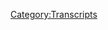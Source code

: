{{Transcript
    | title         = [[376: December 3-5, 2019]]
    | caption       = [https://knowledgefight.libsyn.com/knowledge-fight-december-3-5-2019 Listen to this episode on Libsyn]
    | episodeNumber = [[376: December 3-5, 2019|376]]
    | length        = 02:23:47
}}

{{MessageBox
    | header     = Warning: Bot Generated Content
    | text       = This transcript was automatically generated by transcription software and likely contains many mistakes and misattributions. Please check the audio for definitive quotes, attribution, and context.
    | image      = N3yvass4myg91.webp
    | imagewidth = 50px
    | id         = warning
}}

{{TranscriptBlock
    | name      = Unknown Speaker
    | timestamp = 00:00:00.000
    | text      = N-N-N-N-N-N-N-Knowledge Fight
}}

{{TranscriptBlock
    | name      = Unknown Speaker
    | timestamp = 00:00:13.000
    | text      = Dan and Jordan, I am sweating
}}

{{TranscriptBlock
    | name      = Unknown Speaker
    | timestamp = 00:00:18.000
    | text      = knowledgefight.com, it's time to pray
}}

{{TranscriptBlock
    | name      = Unknown Speaker
    | timestamp = 00:00:21.000
    | text      = I have great respect for knowledgefight
}}

{{TranscriptBlock
    | name      = Unknown Speaker
    | timestamp = 00:00:24.000
    | text      = I'm sick of them posing as if they're the good guys
}}

{{TranscriptBlock
    | name      = Unknown Speaker
    | timestamp = 00:00:27.000
    | text      = saying we are the bad guys, knowledgefight
}}

{{TranscriptBlock
    | name      = Unknown Speaker
    | timestamp = 00:00:30.000
    | text      = Dan and Jordan, knowledgefight
}}

{{TranscriptBlock
    | name      = Unknown Speaker
    | timestamp = 00:00:32.000
    | text      = Riddler, Riddler, Riddler
}}

{{TranscriptBlock
    | name      = Unknown Speaker
    | timestamp = 00:00:34.000
    | text      = I need, I need money
}}

{{TranscriptBlock
    | name      = Unknown Speaker
    | timestamp = 00:00:36.000
    | text      = Riddler, Riddler, Riddler
}}

{{TranscriptBlock
    | name      = Unknown Speaker
    | timestamp = 00:00:39.000
    | text      = Andy and Kansas, Andy and Kansas
}}

{{TranscriptBlock
    | name      = Unknown Speaker
    | timestamp = 00:00:42.000
    | text      = Stop it, Andy and Kansas, Andy and Kansas
}}

{{TranscriptBlock
    | name      = Unknown Speaker
    | timestamp = 00:00:45.000
    | text      = Andy, Andy, it's time to pray
}}

{{TranscriptBlock
    | name      = Unknown Speaker
    | timestamp = 00:00:47.000
    | text      = Andy and Kansas, you're on the air, thanks for holding us
}}

{{TranscriptBlock
    | name      = Unknown Speaker
    | timestamp = 00:00:49.000
    | text      = Hello Alex, I'm a first time caller, I'm a huge fan
}}

{{TranscriptBlock
    | name      = Unknown Speaker
    | timestamp = 00:00:52.000
    | text      = I love your work
}}

{{TranscriptBlock
    | name      = Unknown Speaker
    | timestamp = 00:00:53.000
    | text      = knowledgefight
}}

{{TranscriptBlock
    | name      = Unknown Speaker
    | timestamp = 00:00:54.000
    | text      = knowledgefight.com
}}

{{TranscriptBlock
    | name      = Unknown Speaker
    | timestamp = 00:00:57.000
    | text      = I love you
}}

{{TranscriptBlock
    | name      = Unknown Speaker
    | timestamp = 00:00:59.000
    | text      = Hey everybody, welcome back to Knowledge Fight, I'm Dan
}}

{{TranscriptBlock
    | name      = Unknown Speaker
    | timestamp = 00:01:01.000
    | text      = I'm Jordan
}}

{{TranscriptBlock
    | name      = Unknown Speaker
    | timestamp = 00:01:02.000
    | text      = We're couple dudes, like to sit around, drink novelty beverages
}}

{{TranscriptBlock
    | name      = Unknown Speaker
    | timestamp = 00:01:04.000
    | text      = and talk a little bit about Alex Jones
}}

{{TranscriptBlock
    | name      = Unknown Speaker
    | timestamp = 00:01:06.000
    | text      = Indeed we are, Dan
}}

{{TranscriptBlock
    | name      = Unknown Speaker
    | timestamp = 00:01:07.000
    | text      = Jordan
}}

{{TranscriptBlock
    | name      = Unknown Speaker
    | timestamp = 00:01:08.000
    | text      = Dan
}}

{{TranscriptBlock
    | name      = Unknown Speaker
    | timestamp = 00:01:09.000
    | text      = Jordan
}}

{{TranscriptBlock
    | name      = Unknown Speaker
    | timestamp = 00:01:10.000
    | text      = As we enter our fourth year
}}

{{TranscriptBlock
    | name      = Unknown Speaker
    | timestamp = 00:01:12.000
    | text      = Perhaps you could even describe it as our fourth season?
}}

{{TranscriptBlock
    | name      = Unknown Speaker
    | timestamp = 00:01:16.000
    | text      = Sure
}}

{{TranscriptBlock
    | name      = Unknown Speaker
    | timestamp = 00:01:17.000
    | text      = My question to you is, what's your favorite season of Lost, obviously?
}}

{{TranscriptBlock
    | name      = Unknown Speaker
    | timestamp = 00:01:19.000
    | text      = Well, that's a tough question
}}

{{TranscriptBlock
    | name      = Unknown Speaker
    | timestamp = 00:01:21.000
    | text      = I mean, the first one, it's so shrouded in mystery
}}

{{TranscriptBlock
    | name      = Unknown Speaker
    | timestamp = 00:01:24.000
    | text      = Everything is, you're discovering the island, what is it about?
}}

{{TranscriptBlock
    | name      = Unknown Speaker
    | timestamp = 00:01:27.000
    | text      = Right
}}

{{TranscriptBlock
    | name      = Unknown Speaker
    | timestamp = 00:01:28.000
    | text      = Who is this Locke character?
}}

{{TranscriptBlock
    | name      = Unknown Speaker
    | timestamp = 00:01:29.000
    | text      = Right
}}

{{TranscriptBlock
    | name      = Unknown Speaker
    | timestamp = 00:01:30.000
    | text      = What's going on, why is he walking?
}}

{{TranscriptBlock
    | name      = Unknown Speaker
    | timestamp = 00:01:31.000
    | text      = The mystery is at its highest point in the first season
}}

{{TranscriptBlock
    | name      = Unknown Speaker
    | timestamp = 00:01:33.000
    | text      = Yeah, there's a lot of excitement, there's a lot of absurdity too
}}

{{TranscriptBlock
    | name      = Unknown Speaker
    | timestamp = 00:01:36.000
    | text      = But, I don't know, it's really hard to say
}}

{{TranscriptBlock
    | name      = Unknown Speaker
    | timestamp = 00:01:39.000
    | text      = You love Lost so much
}}

{{TranscriptBlock
    | name      = Unknown Speaker
    | timestamp = 00:01:41.000
    | text      = Yeah, there's a little bit of toughness for me in the
}}

{{TranscriptBlock
    | name      = Unknown Speaker
    | timestamp = 00:01:45.000
    | text      = I don't, I didn't care too much about how they resolved some of the mysteries
}}

{{TranscriptBlock
    | name      = Unknown Speaker
    | timestamp = 00:01:50.000
    | text      = Of the island, I thought a lot of that was kind of soft
}}

{{TranscriptBlock
    | name      = Unknown Speaker
    | timestamp = 00:01:54.000
    | text      = In the last season, but I did like the finale, whichever one
}}

{{TranscriptBlock
    | name      = Unknown Speaker
    | timestamp = 00:01:57.000
    | text      = You know, it's very polarizing
}}

{{TranscriptBlock
    | name      = Unknown Speaker
    | timestamp = 00:01:59.000
    | text      = Divisive, yeah
}}

{{TranscriptBlock
    | name      = Unknown Speaker
    | timestamp = 00:02:00.000
    | text      = A lot of people have different opinions about it, but I did enjoy the finale
}}

{{TranscriptBlock
    | name      = Unknown Speaker
    | timestamp = 00:02:02.000
    | text      = Yeah
}}

{{TranscriptBlock
    | name      = Unknown Speaker
    | timestamp = 00:02:03.000
    | text      = I would say everything but the season where they're traveling in time a lot
}}

{{TranscriptBlock
    | name      = Unknown Speaker
    | timestamp = 00:02:08.000
    | text      = That one was
}}

{{TranscriptBlock
    | name      = Unknown Speaker
    | timestamp = 00:02:09.000
    | text      = Not that I thought it was bad
}}

{{TranscriptBlock
    | name      = Unknown Speaker
    | timestamp = 00:02:12.000
    | text      = Right, right, right
}}

{{TranscriptBlock
    | name      = Unknown Speaker
    | timestamp = 00:02:13.000
    | text      = Yeah, whatever
}}

{{TranscriptBlock
    | name      = Unknown Speaker
    | timestamp = 00:02:14.000
    | text      = Right
}}

{{TranscriptBlock
    | name      = Unknown Speaker
    | timestamp = 00:02:15.000
    | text      = Time travel is tough to pull off
}}

{{TranscriptBlock
    | name      = Unknown Speaker
    | timestamp = 00:02:16.000
    | text      = Yeah
}}

{{TranscriptBlock
    | name      = Unknown Speaker
    | timestamp = 00:02:17.000
    | text      = It's, I think, probably the best season of it as a whole
}}

{{TranscriptBlock
    | name      = Unknown Speaker
    | timestamp = 00:02:21.000
    | text      = Uh-huh
}}

{{TranscriptBlock
    | name      = Unknown Speaker
    | timestamp = 00:02:22.000
    | text      = It's probably, I think it's the second season when they find the hatch
}}

{{TranscriptBlock
    | name      = Unknown Speaker
    | timestamp = 00:02:26.000
    | text      = Okay
}}

{{TranscriptBlock
    | name      = Unknown Speaker
    | timestamp = 00:02:27.000
    | text      = It's at the end of the first season and then the
}}

{{TranscriptBlock
    | name      = Unknown Speaker
    | timestamp = 00:02:28.000
    | text      = And then they go, yeah
}}

{{TranscriptBlock
    | name      = Unknown Speaker
    | timestamp = 00:02:29.000
    | text      = Where the mystery of the Dharma Initiative and all that starts to form
}}

{{TranscriptBlock
    | name      = Unknown Speaker
    | timestamp = 00:02:36.000
    | text      = Right, right, right
}}

{{TranscriptBlock
    | name      = Unknown Speaker
    | timestamp = 00:02:37.000
    | text      = I think probably season two
}}

{{TranscriptBlock
    | name      = Unknown Speaker
    | timestamp = 00:02:38.000
    | text      = Excellent
}}

{{TranscriptBlock
    | name      = Unknown Speaker
    | timestamp = 00:02:39.000
    | text      = Alright, this is probably where I have a lot of feelings about Lost
}}

{{TranscriptBlock
    | name      = Unknown Speaker
    | timestamp = 00:02:42.000
    | text      = And also I know a lot about Alex Jones
}}

{{TranscriptBlock
    | name      = Unknown Speaker
    | timestamp = 00:02:43.000
    | text      = And I have no feelings about Lost and I don't know anything about Alex Jones
}}

{{TranscriptBlock
    | name      = Unknown Speaker
    | timestamp = 00:02:46.000
    | text      = That's correct
}}

{{TranscriptBlock
    | name      = Unknown Speaker
    | timestamp = 00:02:47.000
    | text      = Yep
}}

{{TranscriptBlock
    | name      = Unknown Speaker
    | timestamp = 00:02:48.000
    | text      = So, Jordan, today we got a roundup of last week, sort of
}}

{{TranscriptBlock
    | name      = Unknown Speaker
    | timestamp = 00:02:51.000
    | text      = It was my intention to cover last week's goings on on the Alex Jones show
}}

{{TranscriptBlock
    | name      = Unknown Speaker
    | timestamp = 00:02:58.000
    | text      = Of course
}}

{{TranscriptBlock
    | name      = Unknown Speaker
    | timestamp = 00:02:59.000
    | text      = And get us through and up to speed
}}

{{TranscriptBlock
    | name      = Unknown Speaker
    | timestamp = 00:03:01.000
    | text      = And what I did is, you know, we start on the third, December 3rd
}}

{{TranscriptBlock
    | name      = Unknown Speaker
    | timestamp = 00:03:04.000
    | text      = And we get until I had enough
}}

{{TranscriptBlock
    | name      = Unknown Speaker
    | timestamp = 00:03:06.000
    | text      = That is about what form this is gonna take
}}

{{TranscriptBlock
    | name      = Unknown Speaker
    | timestamp = 00:03:12.000
    | text      = Hey, welcome back to Knowledge Find everybody
}}

{{TranscriptBlock
    | name      = Unknown Speaker
    | timestamp = 00:03:14.000
    | text      = We're off of our break
}}

{{TranscriptBlock
    | name      = Unknown Speaker
    | timestamp = 00:03:15.000
    | text      = And it turns out I can make it until December 5th
}}

{{TranscriptBlock
    | name      = Unknown Speaker
    | timestamp = 00:03:20.000
    | text      = Before I get sick of Alex's nonsense
}}

{{TranscriptBlock
    | name      = Unknown Speaker
    | timestamp = 00:03:22.000
    | text      = That'll happen
}}

{{TranscriptBlock
    | name      = Unknown Speaker
    | timestamp = 00:03:23.000
    | text      = So today we'll be going over that
}}

{{TranscriptBlock
    | name      = Unknown Speaker
    | timestamp = 00:03:25.000
    | text      = But before we do, gotta take a little moment to say thank you
}}

{{TranscriptBlock
    | name      = Unknown Speaker
    | timestamp = 00:03:27.000
    | text      = Some folks who have signed up and are supporting the show
}}

{{TranscriptBlock
    | name      = Unknown Speaker
    | timestamp = 00:03:29.000
    | text      = So first of all, William, thank you so much
}}

{{TranscriptBlock
    | name      = Unknown Speaker
    | timestamp = 00:03:31.000
    | text      = You're now a policy wonk
}}

{{TranscriptBlock
    | name      = Unknown Speaker
    | timestamp = 00:03:32.000
    | text      = I'm a policy wonk
}}

{{TranscriptBlock
    | name      = Unknown Speaker
    | timestamp = 00:03:33.000
    | text      = Thank you, William
}}

{{TranscriptBlock
    | name      = Unknown Speaker
    | timestamp = 00:03:34.000
    | text      = Thank you, William
}}

{{TranscriptBlock
    | name      = Unknown Speaker
    | timestamp = 00:03:35.000
    | text      = Next, Keith, thank you so much
}}

{{TranscriptBlock
    | name      = Unknown Speaker
    | timestamp = 00:03:36.000
    | text      = You are now a policy wonk
}}

{{TranscriptBlock
    | name      = Unknown Speaker
    | timestamp = 00:03:37.000
    | text      = I'm a policy wonk
}}

{{TranscriptBlock
    | name      = Unknown Speaker
    | timestamp = 00:03:38.000
    | text      = Thank you, Keith
}}

{{TranscriptBlock
    | name      = Unknown Speaker
    | timestamp = 00:03:39.000
    | text      = Next, Abigail, thank you so much
}}

{{TranscriptBlock
    | name      = Unknown Speaker
    | timestamp = 00:03:41.000
    | text      = You are now a policy wonk
}}

{{TranscriptBlock
    | name      = Unknown Speaker
    | timestamp = 00:03:42.000
    | text      = I'm a policy wonk
}}

{{TranscriptBlock
    | name      = Unknown Speaker
    | timestamp = 00:03:43.000
    | text      = Thank you, Abigail
}}

{{TranscriptBlock
    | name      = Unknown Speaker
    | timestamp = 00:03:44.000
    | text      = Abigail
}}

{{TranscriptBlock
    | name      = Unknown Speaker
    | timestamp = 00:03:45.000
    | text      = I like an Abigail
}}

{{TranscriptBlock
    | name      = Unknown Speaker
    | timestamp = 00:03:46.000
    | text      = Sure
}}

{{TranscriptBlock
    | name      = Unknown Speaker
    | timestamp = 00:03:47.000
    | text      = Next, John, thank you so much
}}

{{TranscriptBlock
    | name      = Unknown Speaker
    | timestamp = 00:03:48.000
    | text      = You are now a policy wonk
}}

{{TranscriptBlock
    | name      = Unknown Speaker
    | timestamp = 00:03:49.000
    | text      = I'm a policy wonk
}}

{{TranscriptBlock
    | name      = Unknown Speaker
    | timestamp = 00:03:50.000
    | text      = Thank you, John
}}

{{TranscriptBlock
    | name      = Unknown Speaker
    | timestamp = 00:03:51.000
    | text      = Thank you, John
}}

{{TranscriptBlock
    | name      = Unknown Speaker
    | timestamp = 00:03:52.000
    | text      = Next, Matt, thank you so much
}}

{{TranscriptBlock
    | name      = Unknown Speaker
    | timestamp = 00:03:53.000
    | text      = You are now a policy wonk
}}

{{TranscriptBlock
    | name      = Unknown Speaker
    | timestamp = 00:03:54.000
    | text      = I'm a policy wonk
}}

{{TranscriptBlock
    | name      = Unknown Speaker
    | timestamp = 00:03:55.000
    | text      = Thank you, Matt
}}

{{TranscriptBlock
    | name      = Unknown Speaker
    | timestamp = 00:03:56.000
    | text      = Thank you, Matt
}}

{{TranscriptBlock
    | name      = Unknown Speaker
    | timestamp = 00:03:57.000
    | text      = And finally, I'd like to say thank you to a couple people who donated on elevated level
}}

{{TranscriptBlock
    | name      = Unknown Speaker
    | timestamp = 00:04:01.000
    | text      = We appreciate that very much
}}

{{TranscriptBlock
    | name      = Unknown Speaker
    | timestamp = 00:04:02.000
    | text      = So, Pasta Claw, thank you so much
}}

{{TranscriptBlock
    | name      = Unknown Speaker
    | timestamp = 00:04:04.000
    | text      = You are now a technocrat
}}

{{TranscriptBlock
    | name      = Unknown Speaker
    | timestamp = 00:04:05.000
    | text      = And Matty with an I
}}

{{TranscriptBlock
    | name      = Unknown Speaker
    | timestamp = 00:04:07.000
    | text      = Thank you so much
}}

{{TranscriptBlock
    | name      = Unknown Speaker
    | timestamp = 00:04:08.000
    | text      = You are now a policy
}}

{{TranscriptBlock
    | name      = Unknown Speaker
    | timestamp = 00:04:09.000
    | text      = Oop, technocrat
}}

{{TranscriptBlock
    | name      = Unknown Speaker
    | timestamp = 00:04:10.000
    | text      = I'm a policy wonk
}}

{{TranscriptBlock
    | name      = Unknown Speaker
    | timestamp = 00:04:11.000
    | text      = Crikey, mate, that's fantastic
}}

{{TranscriptBlock
    | name      = Unknown Speaker
    | timestamp = 00:04:13.000
    | text      = Have yourself a brew
}}

{{TranscriptBlock
    | name      = Unknown Speaker
    | timestamp = 00:04:14.000
    | text      = How's your 401k doing, bro?
}}

{{TranscriptBlock
    | name      = Unknown Speaker
    | timestamp = 00:04:16.000
    | text      = We gotta go full tilt boogie on this, Watson, alright?
}}

{{TranscriptBlock
    | name      = Unknown Speaker
    | timestamp = 00:04:18.000
    | text      = Let's just get down to business
}}

{{TranscriptBlock
    | name      = Unknown Speaker
    | timestamp = 00:04:19.000
    | text      = We ain't making that money off that heroin
}}

{{TranscriptBlock
    | name      = Unknown Speaker
    | timestamp = 00:04:21.000
    | text      = Why you pimps so good?
}}

{{TranscriptBlock
    | name      = Unknown Speaker
    | timestamp = 00:04:23.000
    | text      = My neck is freakishly large
}}

{{TranscriptBlock
    | name      = Unknown Speaker
    | timestamp = 00:04:25.000
    | text      = I declare info war on you
}}

{{TranscriptBlock
    | name      = Unknown Speaker
    | timestamp = 00:04:28.000
    | text      = Thank you so much, Pasta Claw and Matty
}}

{{TranscriptBlock
    | name      = Unknown Speaker
    | timestamp = 00:04:30.000
    | text      = Yes, thank you very much to the both of you
}}

{{TranscriptBlock
    | name      = Unknown Speaker
    | timestamp = 00:04:32.000
    | text      = If you're out there listening, you're thinking, hey, I enjoy this show, I'd like to support these gents, too
}}

{{TranscriptBlock
    | name      = Unknown Speaker
    | timestamp = 00:04:35.000
    | text      = You can do that by going to our website, knowledgefight.com
}}

{{TranscriptBlock
    | name      = Unknown Speaker
    | timestamp = 00:04:37.000
    | text      = Clicking the button that says support the show, we would appreciate it
}}

{{TranscriptBlock
    | name      = Unknown Speaker
    | timestamp = 00:04:39.000
    | text      = Yeah, that would be very helpful
}}

{{TranscriptBlock
    | name      = Unknown Speaker
    | timestamp = 00:04:41.000
    | text      = So, Jordan, like I said, we're going over December 3rd, 4th, and 5th today
}}

{{TranscriptBlock
    | name      = Unknown Speaker
    | timestamp = 00:04:44.000
    | text      = Right
}}

{{TranscriptBlock
    | name      = Unknown Speaker
    | timestamp = 00:04:45.000
    | text      = From last week on Alex's show
}}

{{TranscriptBlock
    | name      = Unknown Speaker
    | timestamp = 00:04:47.000
    | text      = And they're actually, I think that they're each really interesting in their own right
}}

{{TranscriptBlock
    | name      = Unknown Speaker
    | timestamp = 00:04:51.000
    | text      = And one of the reasons is they are fairly disconnected from each other
}}

{{TranscriptBlock
    | name      = Unknown Speaker
    | timestamp = 00:04:55.000
    | text      = Naturally, that sounds right
}}

{{TranscriptBlock
    | name      = Unknown Speaker
    | timestamp = 00:04:56.000
    | text      = Each episode is almost a bottle episode
}}

{{TranscriptBlock
    | name      = Unknown Speaker
    | timestamp = 00:04:59.000
    | text      = Okay, okay
}}

{{TranscriptBlock
    | name      = Unknown Speaker
    | timestamp = 00:05:00.000
    | text      = Some of the things are internally inconsistent
}}

{{TranscriptBlock
    | name      = Unknown Speaker
    | timestamp = 00:05:02.000
    | text      = Some things are like there's a progression going in one direction that it seems completely, like, abruptly dropped
}}

{{TranscriptBlock
    | name      = Unknown Speaker
    | timestamp = 00:05:09.000
    | text      = Naturally
}}

{{TranscriptBlock
    | name      = Unknown Speaker
    | timestamp = 00:05:10.000
    | text      = It's very bizarre
}}

{{TranscriptBlock
    | name      = Unknown Speaker
    | timestamp = 00:05:12.000
    | text      = Alright, so we're ignoring our overarching narratives here in favor of a recap episode
}}

{{TranscriptBlock
    | name      = Unknown Speaker
    | timestamp = 00:05:18.000
    | text      = Well, there is one overarching narrative and that is that Alex needs money
}}

{{TranscriptBlock
    | name      = Unknown Speaker
    | timestamp = 00:05:22.000
    | text      = Okay, there we go
}}

{{TranscriptBlock
    | name      = Unknown Speaker
    | timestamp = 00:05:23.000
    | text      = That's definitely pretty consistent
}}

{{TranscriptBlock
    | name      = Unknown Speaker
    | timestamp = 00:05:26.000
    | text      = Gotcha
}}

{{TranscriptBlock
    | name      = Unknown Speaker
    | timestamp = 00:05:27.000
    | text      = If you're looking for a through line, like on Lost there's a through line
}}

{{TranscriptBlock
    | name      = Unknown Speaker
    | timestamp = 00:05:31.000
    | text      = It's that Alex needs money
}}

{{TranscriptBlock
    | name      = Unknown Speaker
    | timestamp = 00:05:33.000
    | text      = Gotcha
}}

{{TranscriptBlock
    | name      = Unknown Speaker
    | timestamp = 00:05:34.000
    | text      = On December 3rd, it's largely about how Alex wants to talk to David Icke
}}

{{TranscriptBlock
    | name      = Unknown Speaker
    | timestamp = 00:05:40.000
    | text      = Sure
}}

{{TranscriptBlock
    | name      = Unknown Speaker
    | timestamp = 00:05:41.000
    | text      = David Icke is a guest for two hours
}}

{{TranscriptBlock
    | name      = Unknown Speaker
    | timestamp = 00:05:43.000
    | text      = That's too many hours
}}

{{TranscriptBlock
    | name      = Unknown Speaker
    | timestamp = 00:05:45.000
    | text      = And we'll talk about that here in a second
}}

{{TranscriptBlock
    | name      = Unknown Speaker
    | timestamp = 00:05:47.000
    | text      = But before we do, here's how Alex gets going on the show complaining about Elon Musk
}}

{{TranscriptBlock
    | name      = Unknown Speaker
    | timestamp = 00:05:53.000
    | text      = I would encourage listeners and viewers, as a lot of you do, to actually look into what I say and what I claim
}}

{{TranscriptBlock
    | name      = Unknown Speaker
    | timestamp = 00:05:58.000
    | text      = Because 99% of the time you can easily just go find it
}}

{{TranscriptBlock
    | name      = Unknown Speaker
    | timestamp = 00:06:02.000
    | text      = But it's from the globalist perspective telling you how great it is that, oh, next year, Tesla's gonna roll out
}}

{{TranscriptBlock
    | name      = Unknown Speaker
    | timestamp = 00:06:11.000
    | text      = Not just brain chips, but dozens of wires put into your brain
}}

{{TranscriptBlock
    | name      = Unknown Speaker
    | timestamp = 00:06:15.000
    | text      = But it's essential that it not be done at a hospital because that sounds too medical and scary, brain surgery
}}

{{TranscriptBlock
    | name      = Unknown Speaker
    | timestamp = 00:06:21.000
    | text      = So it's done at little kiosks at the mall where you just step in like you look at a Tesla car and sign up
}}

{{TranscriptBlock
    | name      = Unknown Speaker
    | timestamp = 00:06:30.000
    | text      = And they don't worry, a robot cuts a hole in the back of your head and sticks some wires in there
}}

{{TranscriptBlock
    | name      = Unknown Speaker
    | timestamp = 00:06:35.000
    | text      = And you sign the waiver forms and then you walk out and all your friends go, oh, you're so cool, you're a cyborg now
}}

{{TranscriptBlock
    | name      = Unknown Speaker
    | timestamp = 00:06:40.000
    | text      = You're so cool, you're a cyborg now
}}

{{TranscriptBlock
    | name      = Unknown Speaker
    | timestamp = 00:06:43.000
    | text      = I love that, I love that idea
}}

{{TranscriptBlock
    | name      = Unknown Speaker
    | timestamp = 00:06:46.000
    | text      = And I would also like to meet the, if I know anything about mall kiosks, the very put-upon employee there who is staring into nothing this whole day
}}

{{TranscriptBlock
    | name      = Unknown Speaker
    | timestamp = 00:06:55.000
    | text      = I'd like to get a brain chip that allows me to enjoy Orange Julius more
}}

{{TranscriptBlock
    | name      = Unknown Speaker
    | timestamp = 00:07:00.000
    | text      = I think of other stores that only exist in malls
}}

{{TranscriptBlock
    | name      = Unknown Speaker
    | timestamp = 00:07:03.000
    | text      = So the story Alex is talking about here is Elon Musk coming out and saying that his company Neuralink was working on an implantable brain chip
}}

{{TranscriptBlock
    | name      = Unknown Speaker
    | timestamp = 00:07:11.000
    | text      = Which he hopes could greater merge human and AI intelligence as well as completely eliminate a number of conditions like schizophrenia and Alzheimer's
}}

{{TranscriptBlock
    | name      = Unknown Speaker
    | timestamp = 00:07:20.000
    | text      = Leaving aside the fact that his miracle cure language is absurd and almost certainly something he can't back up
}}

{{TranscriptBlock
    | name      = Unknown Speaker
    | timestamp = 00:07:25.000
    | text      = The larger reality is that this is a project that is not going anywhere
}}

{{TranscriptBlock
    | name      = Unknown Speaker
    | timestamp = 00:07:30.000
    | text      = Nah, you put a chip in the brain, Dan, done
}}

{{TranscriptBlock
    | name      = Unknown Speaker
    | timestamp = 00:07:33.000
    | text      = According to the Observer, when asked if these chips would quote, allow us to ultimately ride the wave of improving AI systems
}}

{{TranscriptBlock
    | name      = Unknown Speaker
    | timestamp = 00:07:40.000
    | text      = Elon Musk's response was quote, I think the chance is above 0%
}}

{{TranscriptBlock
    | name      = Unknown Speaker
    | timestamp = 00:07:45.000
    | text      = Oh, good
}}

{{TranscriptBlock
    | name      = Unknown Speaker
    | timestamp = 00:07:46.000
    | text      = He thinks the chance is above 0% which means that it's very possible that he's wrong and the chance is in fact 0%
}}

{{TranscriptBlock
    | name      = Unknown Speaker
    | timestamp = 00:07:53.000
    | text      = Yeah
}}

{{TranscriptBlock
    | name      = Unknown Speaker
    | timestamp = 00:07:54.000
    | text      = The important element to this story is how Alex engages with news
}}

{{TranscriptBlock
    | name      = Unknown Speaker
    | timestamp = 00:07:57.000
    | text      = We've talked about this before but it's an important thing to point out
}}

{{TranscriptBlock
    | name      = Unknown Speaker
    | timestamp = 00:08:00.000
    | text      = Particularly in the wake of that New York Times story from his past employee Josh Owens
}}

{{TranscriptBlock
    | name      = Unknown Speaker
    | timestamp = 00:08:05.000
    | text      = Right
}}

{{TranscriptBlock
    | name      = Unknown Speaker
    | timestamp = 00:08:06.000
    | text      = Which we'll talk about a little bit later
}}

{{TranscriptBlock
    | name      = Unknown Speaker
    | timestamp = 00:08:07.000
    | text      = Naturally
}}

{{TranscriptBlock
    | name      = Unknown Speaker
    | timestamp = 00:08:08.000
    | text      = Alex says that 99% of the time you can easily find things he's talking about but from a globalist perspective
}}

{{TranscriptBlock
    | name      = Unknown Speaker
    | timestamp = 00:08:14.000
    | text      = Ah
}}

{{TranscriptBlock
    | name      = Unknown Speaker
    | timestamp = 00:08:15.000
    | text      = That's how Alex lies and how he makes it acceptable for his audience to be completely unable to confirm any of the things he says and then keep on believing it
}}

{{TranscriptBlock
    | name      = Unknown Speaker
    | timestamp = 00:08:23.000
    | text      = So the globalist perspective you can find on this story is the media outlets covered Elon Musk making braggadocious claims about his company having a miracle cure implant that will also give people access to quote, a tertiary layer of digital super intelligence
}}

{{TranscriptBlock
    | name      = Unknown Speaker
    | timestamp = 00:08:38.000
    | text      = That's what I've always wanted
}}

{{TranscriptBlock
    | name      = Unknown Speaker
    | timestamp = 00:08:39.000
    | text      = It would be great
}}

{{TranscriptBlock
    | name      = Unknown Speaker
    | timestamp = 00:08:40.000
    | text      = Yeah, no
}}

{{TranscriptBlock
    | name      = Unknown Speaker
    | timestamp = 00:08:41.000
    | text      = Tertiary
}}

{{TranscriptBlock
    | name      = Unknown Speaker
    | timestamp = 00:08:42.000
    | text      = I love tertiary shit
}}

{{TranscriptBlock
    | name      = Unknown Speaker
    | timestamp = 00:08:43.000
    | text      = Sure, most of those articles are critical about Musk in general and more specifically about how medical science and the understanding of how the brain works isn't even close to a place where something like what Musk is proposing could be done
}}

{{TranscriptBlock
    | name      = Unknown Speaker
    | timestamp = 00:08:55.000
    | text      = Experts I've heard talk about it seem to think that the most likely outcome of all this is just developing better versions of already existing technology to do things like improve prosthetic limb robotics
}}

{{TranscriptBlock
    | name      = Unknown Speaker
    | timestamp = 00:09:06.000
    | text      = One neurobiologist who spoke to Business Insider called the plan to merge AI with human brains quote, aspirational fantasy land
}}

{{TranscriptBlock
    | name      = Unknown Speaker
    | timestamp = 00:09:14.000
    | text      = While giving the caveat that it's hard to predict what we'll be able to do in like 30 years, 20 years
}}

{{TranscriptBlock
    | name      = Unknown Speaker
    | timestamp = 00:09:19.000
    | text      = I hope that's not aspirational, that's terrifying, that's fantasy land that's a fucking dystopic nightmare
}}

{{TranscriptBlock
    | name      = Unknown Speaker
    | timestamp = 00:09:26.000
    | text      = Well
}}

{{TranscriptBlock
    | name      = Unknown Speaker
    | timestamp = 00:09:27.000
    | text      = Of artificial intelligence controlling our very own brains
}}

{{TranscriptBlock
    | name      = Unknown Speaker
    | timestamp = 00:09:30.000
    | text      = I feel like aspirational fantasy land is value neutral
}}

{{TranscriptBlock
    | name      = Unknown Speaker
    | timestamp = 00:09:35.000
    | text      = In some ways, you could have a terrible fantasy
}}

{{TranscriptBlock
    | name      = Unknown Speaker
    | timestamp = 00:09:38.000
    | text      = But see that's the globalist perspective that you'll find according to Alex
}}

{{TranscriptBlock
    | name      = Unknown Speaker
    | timestamp = 00:09:42.000
    | text      = Sure
}}

{{TranscriptBlock
    | name      = Unknown Speaker
    | timestamp = 00:09:43.000
    | text      = This is what you will see in the news
}}

{{TranscriptBlock
    | name      = Unknown Speaker
    | timestamp = 00:09:45.000
    | text      = Right
}}

{{TranscriptBlock
    | name      = Unknown Speaker
    | timestamp = 00:09:46.000
    | text      = If you're one of Alex's listeners, you'll try and track down the story that he's telling, you know, and this is what you'll find
}}

{{TranscriptBlock
    | name      = Unknown Speaker
    | timestamp = 00:09:52.000
    | text      = And it doesn't at all match Alex's talk of brain surgery being done at the kiosk between the Auntie Anne's pretzels and the hot topic
}}

{{TranscriptBlock
    | name      = Unknown Speaker
    | timestamp = 00:09:59.000
    | text      = But that's okay because all the stories you'll find are just the globalist perspective
}}

{{TranscriptBlock
    | name      = Unknown Speaker
    | timestamp = 00:10:04.000
    | text      = It's their spin on the news whereas Alex knows everything
}}

{{TranscriptBlock
    | name      = Unknown Speaker
    | timestamp = 00:10:07.000
    | text      = He's researched everything so he can read between the lines
}}

{{TranscriptBlock
    | name      = Unknown Speaker
    | timestamp = 00:10:10.000
    | text      = His version of it is the truth which is only further established by the fact that no one but him is saying it
}}

{{TranscriptBlock
    | name      = Unknown Speaker
    | timestamp = 00:10:16.000
    | text      = This is just lying but it's structural lying
}}

{{TranscriptBlock
    | name      = Unknown Speaker
    | timestamp = 00:10:20.000
    | text      = It's a self-aware deception because it includes a built-in explanation for why anything you may try to confirm will prove that he's wrong
}}

{{TranscriptBlock
    | name      = Unknown Speaker
    | timestamp = 00:10:27.000
    | text      = It's because he's just making shit up
}}

{{TranscriptBlock
    | name      = Unknown Speaker
    | timestamp = 00:10:29.000
    | text      = He knows that you can get your ear pierced at the mall and he's just kind of riffing on that
}}

{{TranscriptBlock
    | name      = Unknown Speaker
    | timestamp = 00:10:33.000
    | text      = That's the sense I get
}}

{{TranscriptBlock
    | name      = Unknown Speaker
    | timestamp = 00:10:34.000
    | text      = Yeah, you put wires in somebody's brain
}}

{{TranscriptBlock
    | name      = Unknown Speaker
    | timestamp = 00:10:36.000
    | text      = Sure
}}

{{TranscriptBlock
    | name      = Unknown Speaker
    | timestamp = 00:10:37.000
    | text      = I like that idea of his functionality of the kiosk is, if I understand correctly, there's going to be a weird saw after you walk into the kiosk
}}

{{TranscriptBlock
    | name      = Unknown Speaker
    | timestamp = 00:10:48.000
    | text      = There's going to be a saw that opens up the back of your head and then they're just going to jam a bunch of wires in there
}}

{{TranscriptBlock
    | name      = Unknown Speaker
    | timestamp = 00:10:53.000
    | text      = Done and done, problem solved
}}

{{TranscriptBlock
    | name      = Unknown Speaker
    | timestamp = 00:10:55.000
    | text      = From what I was reading, there is actually a machine that Musk is proposing and using that would implant the chips
}}

{{TranscriptBlock
    | name      = Unknown Speaker
    | timestamp = 00:11:03.000
    | text      = The chips, right, but not a shit ton of wires
}}

{{TranscriptBlock
    | name      = Unknown Speaker
    | timestamp = 00:11:06.000
    | text      = There are wires and actually it's one of the biggest innovations that people were talking about
}}

{{TranscriptBlock
    | name      = Unknown Speaker
    | timestamp = 00:11:10.000
    | text      = The wires that would go from the chips to the whatever
}}

{{TranscriptBlock
    | name      = Unknown Speaker
    | timestamp = 00:11:15.000
    | text      = That's cool as shit
}}

{{TranscriptBlock
    | name      = Unknown Speaker
    | timestamp = 00:11:17.000
    | text      = One of the problems with brain implants and stuff is the rigidity of wires and how it can cause damage to structures in the brain
}}

{{TranscriptBlock
    | name      = Unknown Speaker
    | timestamp = 00:11:26.000
    | text      = Yeah, that's what I was thinking, that you're just jamming wires into somebody's brain and killing them, essentially
}}

{{TranscriptBlock
    | name      = Unknown Speaker
    | timestamp = 00:11:31.000
    | text      = One of the hopes is that along the way Elon Musk will be able to develop more jelliest wires or something like that
}}

{{TranscriptBlock
    | name      = Unknown Speaker
    | timestamp = 00:11:39.000
    | text      = Something that could be used in those medical applications
}}

{{TranscriptBlock
    | name      = Unknown Speaker
    | timestamp = 00:11:41.000
    | text      = So that's the kind of realistic hope that people, like neurobiologists, at least the ones that I read in these articles were talking about
}}

{{TranscriptBlock
    | name      = Unknown Speaker
    | timestamp = 00:11:50.000
    | text      = Those sorts of incidental technological medical advances that come along the way when someone has aspirational fantasy as their target
}}

{{TranscriptBlock
    | name      = Unknown Speaker
    | timestamp = 00:12:00.000
    | text      = I prefer those things to the kiosk, I'm going to go that way, that's my opinion
}}

{{TranscriptBlock
    | name      = Unknown Speaker
    | timestamp = 00:12:06.000
    | text      = I would say so
}}

{{TranscriptBlock
    | name      = Unknown Speaker
    | timestamp = 00:12:08.000
    | text      = Alex then gets around, after he rambles about this a little bit, he does a full segment of plugs
}}

{{TranscriptBlock
    | name      = Unknown Speaker
    | timestamp = 00:12:14.000
    | text      = Like it's ten straight minutes of just commercial on air
}}

{{TranscriptBlock
    | name      = Unknown Speaker
    | timestamp = 00:12:18.000
    | text      = And he's like, woo, this is exhausting
}}

{{TranscriptBlock
    | name      = Unknown Speaker
    | timestamp = 00:12:21.000
    | text      = So he does that and then he goes to break and he comes back
}}

{{TranscriptBlock
    | name      = Unknown Speaker
    | timestamp = 00:12:24.000
    | text      = One thing I didn't add last segment, something very exciting that we've been working on
}}

{{TranscriptBlock
    | name      = Unknown Speaker
    | timestamp = 00:12:30.000
    | text      = Third dimensionally, the left doesn't want you to exercise your speech, you know that
}}

{{TranscriptBlock
    | name      = Unknown Speaker
    | timestamp = 00:12:36.000
    | text      = But when you do it, it gives other people faith and other people get really excited
}}

{{TranscriptBlock
    | name      = Unknown Speaker
    | timestamp = 00:12:41.000
    | text      = I can't tell you how many times I walk in the door and my children or my wife or my parents or my friends say
}}

{{TranscriptBlock
    | name      = Unknown Speaker
    | timestamp = 00:12:48.000
    | text      = I was hiking through the woods and up on a rock face was Infowars carved
}}

{{TranscriptBlock
    | name      = Unknown Speaker
    | timestamp = 00:12:54.000
    | text      = Or I was in East Austin, somebody spray painted it big up on the side of an overpasser
}}

{{TranscriptBlock
    | name      = Unknown Speaker
    | timestamp = 00:12:58.000
    | text      = I saw bumper stickers all over cars and it just excites people
}}

{{TranscriptBlock
    | name      = Unknown Speaker
    | timestamp = 00:13:02.000
    | text      = And it spreads the word and Infowars has been so demonized
}}

{{TranscriptBlock
    | name      = Unknown Speaker
    | timestamp = 00:13:06.000
    | text      = That it really is now a symbol of resistance against everything that globalists stand for
}}

{{TranscriptBlock
    | name      = Unknown Speaker
    | timestamp = 00:13:11.000
    | text      = And so I went to my great graphics design folks and I said I want 15 new stickers
}}

{{TranscriptBlock
    | name      = Unknown Speaker
    | timestamp = 00:13:18.000
    | text      = Dr. McCamishaw please
}}

{{TranscriptBlock
    | name      = Unknown Speaker
    | timestamp = 00:13:19.000
    | text      = I said I want 15 new stickers
}}

{{TranscriptBlock
    | name      = Unknown Speaker
    | timestamp = 00:13:22.000
    | text      = So he did ten minutes, like a full break to break infomercial
}}

{{TranscriptBlock
    | name      = Unknown Speaker
    | timestamp = 00:13:27.000
    | text      = Yeah
}}

{{TranscriptBlock
    | name      = Unknown Speaker
    | timestamp = 00:13:28.000
    | text      = Goes to commercial, comes back and now he's selling stickers
}}

{{TranscriptBlock
    | name      = Unknown Speaker
    | timestamp = 00:13:31.000
    | text      = Back into commercial
}}

{{TranscriptBlock
    | name      = Unknown Speaker
    | timestamp = 00:13:32.000
    | text      = 15 new stickers, they're amazing
}}

{{TranscriptBlock
    | name      = Unknown Speaker
    | timestamp = 00:13:34.000
    | text      = 15 new stickers?
}}

{{TranscriptBlock
    | name      = Unknown Speaker
    | timestamp = 00:13:35.000
    | text      = New designs
}}

{{TranscriptBlock
    | name      = Unknown Speaker
    | timestamp = 00:13:36.000
    | text      = Oh boy
}}

{{TranscriptBlock
    | name      = Unknown Speaker
    | timestamp = 00:13:37.000
    | text      = Put them up on stop signs
}}

{{TranscriptBlock
    | name      = Unknown Speaker
    | timestamp = 00:13:38.000
    | text      = I kind of halfway thought he was like we only made 15 more stickers, that's all we can afford right now
}}

{{TranscriptBlock
    | name      = Unknown Speaker
    | timestamp = 00:13:43.000
    | text      = That's next week
}}

{{TranscriptBlock
    | name      = Unknown Speaker
    | timestamp = 00:13:44.000
    | text      = Yeah
}}

{{TranscriptBlock
    | name      = Unknown Speaker
    | timestamp = 00:13:45.000
    | text      = His angle on it
}}

{{TranscriptBlock
    | name      = Unknown Speaker
    | timestamp = 00:13:46.000
    | text      = It's just excessive
}}

{{TranscriptBlock
    | name      = Unknown Speaker
    | timestamp = 00:13:47.000
    | text      = Yeah
}}

{{TranscriptBlock
    | name      = Unknown Speaker
    | timestamp = 00:13:48.000
    | text      = It's pretty, pretty fucking excessive
}}

{{TranscriptBlock
    | name      = Unknown Speaker
    | timestamp = 00:13:50.000
    | text      = And I think one of the reasons for that is that he had announced that David Icke was going to be on the show
}}

{{TranscriptBlock
    | name      = Unknown Speaker
    | timestamp = 00:13:55.000
    | text      = And I think he was hoping for a little bit of like increased exposure
}}

{{TranscriptBlock
    | name      = Unknown Speaker
    | timestamp = 00:13:59.000
    | text      = Right
}}

{{TranscriptBlock
    | name      = Unknown Speaker
    | timestamp = 00:14:00.000
    | text      = And attention
}}

{{TranscriptBlock
    | name      = Unknown Speaker
    | timestamp = 00:14:01.000
    | text      = Yeah
}}

{{TranscriptBlock
    | name      = Unknown Speaker
    | timestamp = 00:14:02.000
    | text      = So get the infomercial in in the first hour, then David Icke comes in for the second and third hour
}}

{{TranscriptBlock
    | name      = Unknown Speaker
    | timestamp = 00:14:05.000
    | text      = Right
}}

{{TranscriptBlock
    | name      = Unknown Speaker
    | timestamp = 00:14:06.000
    | text      = And then bada bing, money
}}

{{TranscriptBlock
    | name      = Unknown Speaker
    | timestamp = 00:14:07.000
    | text      = Yeah
}}

{{TranscriptBlock
    | name      = Unknown Speaker
    | timestamp = 00:14:08.000
    | text      = Because the people who were in it for David Icke are just going to turn it off after the interview so
}}

{{TranscriptBlock
    | name      = Unknown Speaker
    | timestamp = 00:14:12.000
    | text      = Most likely
}}

{{TranscriptBlock
    | name      = Unknown Speaker
    | timestamp = 00:14:13.000
    | text      = Get your plugs in while they're anticipating the interview
}}

{{TranscriptBlock
    | name      = Unknown Speaker
    | timestamp = 00:14:15.000
    | text      = Yeah, yeah
}}

{{TranscriptBlock
    | name      = Unknown Speaker
    | timestamp = 00:14:16.000
    | text      = Yeah, yeah, I got you
}}

{{TranscriptBlock
    | name      = Unknown Speaker
    | timestamp = 00:14:17.000
    | text      = So like I said the show is largely like this infomercial shit and like really trying to sell stuff
}}

{{TranscriptBlock
    | name      = Unknown Speaker
    | timestamp = 00:14:21.000
    | text      = And then the David Icke
}}

{{TranscriptBlock
    | name      = Unknown Speaker
    | timestamp = 00:14:22.000
    | text      = Right
}}

{{TranscriptBlock
    | name      = Unknown Speaker
    | timestamp = 00:14:23.000
    | text      = And so here's Alex's introduction to David Icke and I think this is hilarious
}}

{{TranscriptBlock
    | name      = Unknown Speaker
    | timestamp = 00:14:27.000
    | text      = Before there was Alex Jones on the scene, there was David Icke I remember
}}

{{TranscriptBlock
    | name      = Unknown Speaker
    | timestamp = 00:14:33.000
    | text      = He blasted on the scene in the early 1990s
}}

{{TranscriptBlock
    | name      = Unknown Speaker
    | timestamp = 00:14:35.000
    | text      = He'd been a top British broadcasting host of their morning shows, nighttime shows, sports programs
}}

{{TranscriptBlock
    | name      = Unknown Speaker
    | timestamp = 00:14:42.000
    | text      = I mean he was a mainstay of the UK and really around the world
}}

{{TranscriptBlock
    | name      = Unknown Speaker
    | timestamp = 00:14:48.000
    | text      = And then he had a
}}

{{TranscriptBlock
    | name      = Unknown Speaker
    | timestamp = 00:14:52.000
    | text      = I guess Saul on the road to Damascus moment
}}

{{TranscriptBlock
    | name      = Unknown Speaker
    | timestamp = 00:14:56.000
    | text      = Complete mental breakdown, yes
}}

{{TranscriptBlock
    | name      = Unknown Speaker
    | timestamp = 00:14:57.000
    | text      = Hit by that bolt of light and suddenly saw a whole different paradigm view of the universe
}}

{{TranscriptBlock
    | name      = Unknown Speaker
    | timestamp = 00:15:06.000
    | text      = This is really funny to me on a couple levels
}}

{{TranscriptBlock
    | name      = Unknown Speaker
    | timestamp = 00:15:09.000
    | text      = The first is that Alex is saying that David Icke had a Saul on the road to Damascus moment
}}

{{TranscriptBlock
    | name      = Unknown Speaker
    | timestamp = 00:15:13.000
    | text      = When his whole perspective changed
}}

{{TranscriptBlock
    | name      = Unknown Speaker
    | timestamp = 00:15:15.000
    | text      = Yeah
}}

{{TranscriptBlock
    | name      = Unknown Speaker
    | timestamp = 00:15:16.000
    | text      = It would be fair to say that Icke definitely had a shift in his paradigm after he was struck by lightning
}}

{{TranscriptBlock
    | name      = Unknown Speaker
    | timestamp = 00:15:20.000
    | text      = Or whatever happened to him when he was in Peru
}}

{{TranscriptBlock
    | name      = Unknown Speaker
    | timestamp = 00:15:22.000
    | text      = But it seems strange to compare his experience to that of Saul
}}

{{TranscriptBlock
    | name      = Unknown Speaker
    | timestamp = 00:15:25.000
    | text      = Saul was a Pharisee who was intent on destroying Christianity
}}

{{TranscriptBlock
    | name      = Unknown Speaker
    | timestamp = 00:15:29.000
    | text      = Then he had an experience on the road to Damascus and changed his ways
}}

{{TranscriptBlock
    | name      = Unknown Speaker
    | timestamp = 00:15:32.000
    | text      = Becoming the apostle Paul
}}

{{TranscriptBlock
    | name      = Unknown Speaker
    | timestamp = 00:15:34.000
    | text      = Eventually being one of the primary forces that spread Christianity in its early days
}}

{{TranscriptBlock
    | name      = Unknown Speaker
    | timestamp = 00:15:38.000
    | text      = As well as the conspiracy theory that all Pharisees were lizard people, Dan, he's the same guy
}}

{{TranscriptBlock
    | name      = Unknown Speaker
    | timestamp = 00:15:44.000
    | text      = Approximately half of the New Testament is attributed to have been written by Paul
}}

{{TranscriptBlock
    | name      = Unknown Speaker
    | timestamp = 00:15:48.000
    | text      = Conversely, David Icke, having this life-changing event, proceeded to go on Terry Wogan's BBC chat show
}}

{{TranscriptBlock
    | name      = Unknown Speaker
    | timestamp = 00:15:55.000
    | text      = And declare himself the son of God
}}

{{TranscriptBlock
    | name      = Unknown Speaker
    | timestamp = 00:15:57.000
    | text      = Which is a little bit different of a trajectory
}}

{{TranscriptBlock
    | name      = Unknown Speaker
    | timestamp = 00:15:59.000
    | text      = Slightly
}}

{{TranscriptBlock
    | name      = Unknown Speaker
    | timestamp = 00:16:00.000
    | text      = You could go find that interview and if you do, it's sincerely uncomfortable to watch
}}

{{TranscriptBlock
    | name      = Unknown Speaker
    | timestamp = 00:16:04.000
    | text      = Icke is just saying these things and the audience is laughing
}}

{{TranscriptBlock
    | name      = Unknown Speaker
    | timestamp = 00:16:07.000
    | text      = Which Icke tries to play off as people being joyful
}}

{{TranscriptBlock
    | name      = Unknown Speaker
    | timestamp = 00:16:10.000
    | text      = Then Wogan jumps in and clarifies that the crowd is laughing at him and not with him
}}

{{TranscriptBlock
    | name      = Unknown Speaker
    | timestamp = 00:16:15.000
    | text      = Okay, thanks Wogan
}}

{{TranscriptBlock
    | name      = Unknown Speaker
    | timestamp = 00:16:16.000
    | text      = And it's just so goddamn uncomfortable
}}

{{TranscriptBlock
    | name      = Unknown Speaker
    | timestamp = 00:16:17.000
    | text      = That was rude
}}

{{TranscriptBlock
    | name      = Unknown Speaker
    | timestamp = 00:16:18.000
    | text      = Let him have his aspirational fantasy land
}}

{{TranscriptBlock
    | name      = Unknown Speaker
    | timestamp = 00:16:22.000
    | text      = I don't know, I think at a certain point you have a duty as a broadcaster
}}

{{TranscriptBlock
    | name      = Unknown Speaker
    | timestamp = 00:16:26.000
    | text      = The second reason this is particularly funny as an introduction for David Icke
}}

{{TranscriptBlock
    | name      = Unknown Speaker
    | timestamp = 00:16:30.000
    | text      = Is that Alex Jones didn't always have such a high view of David Icke
}}

{{TranscriptBlock
    | name      = Unknown Speaker
    | timestamp = 00:16:34.000
    | text      = Before there was Alex Jones, there was David Icke, he says
}}

{{TranscriptBlock
    | name      = Unknown Speaker
    | timestamp = 00:16:37.000
    | text      = Not before there was Alex Jones, there was Bill Cooper
}}

{{TranscriptBlock
    | name      = Unknown Speaker
    | timestamp = 00:16:40.000
    | text      = No, David Icke is the Alex Jones prototype
}}

{{TranscriptBlock
    | name      = Unknown Speaker
    | timestamp = 00:16:43.000
    | text      = That's really bizarre, because here's what Alex had to say about David Icke in the year 2000
}}

{{TranscriptBlock
    | name      = Unknown Speaker
    | timestamp = 00:16:48.000
    | text      = When he was being interviewed by Jon Ronson
}}

{{TranscriptBlock
    | name      = Unknown Speaker
    | timestamp = 00:16:51.000
    | text      = We have a lot of different producers, you just get tired of the real meat and potatoes, the real issues
}}

{{TranscriptBlock
    | name      = Unknown Speaker
    | timestamp = 00:16:55.000
    | text      = So he's gone for all the ridiculous Hollywood stuff of David Icke and the blood drinking lizard people
}}

{{TranscriptBlock
    | name      = Unknown Speaker
    | timestamp = 00:17:02.000
    | text      = So what does David Icke do? He talks about the Federal Reserve, the Bank of England
}}

{{TranscriptBlock
    | name      = Unknown Speaker
    | timestamp = 00:17:06.000
    | text      = These global elitists, these power structures
}}

{{TranscriptBlock
    | name      = Unknown Speaker
    | timestamp = 00:17:08.000
    | text      = All real, all true, all demonstrated by bills and executive orders
}}

{{TranscriptBlock
    | name      = Unknown Speaker
    | timestamp = 00:17:13.000
    | text      = And prime ministers and premiers and presidents
}}

{{TranscriptBlock
    | name      = Unknown Speaker
    | timestamp = 00:17:16.000
    | text      = All real, meat and potatoes, something you can bite into
}}

{{TranscriptBlock
    | name      = Unknown Speaker
    | timestamp = 00:17:20.000
    | text      = Something that is easily demonstrable
}}

{{TranscriptBlock
    | name      = Unknown Speaker
    | timestamp = 00:17:24.000
    | text      = And then you've got David Icke at the end of all this, he says
}}

{{TranscriptBlock
    | name      = Unknown Speaker
    | timestamp = 00:17:27.000
    | text      = By the way, they're blood drinking lizards
}}

{{TranscriptBlock
    | name      = Unknown Speaker
    | timestamp = 00:17:30.000
    | text      = But Al Gore needs blood to drink, so does Prince Philip
}}

{{TranscriptBlock
    | name      = Unknown Speaker
    | timestamp = 00:17:33.000
    | text      = I mean, it's asinine
}}

{{TranscriptBlock
    | name      = Unknown Speaker
    | timestamp = 00:17:35.000
    | text      = And it's being picked up by people, and so it discredits all the reality people are talking about
}}

{{TranscriptBlock
    | name      = Unknown Speaker
    | timestamp = 00:17:39.000
    | text      = And that's the problem with David Icke
}}

{{TranscriptBlock
    | name      = Unknown Speaker
    | timestamp = 00:17:42.000
    | text      = He's got a good line to a point, and then he discredits it all
}}

{{TranscriptBlock
    | name      = Unknown Speaker
    | timestamp = 00:17:45.000
    | text      = It's like a turd in the punch bowl, that's his job
}}

{{TranscriptBlock
    | name      = Unknown Speaker
    | timestamp = 00:17:47.000
    | text      = He's got this nice big thing, this nice fruit punch
}}

{{TranscriptBlock
    | name      = Unknown Speaker
    | timestamp = 00:17:50.000
    | text      = Nice ice keeps floating around in it
}}

{{TranscriptBlock
    | name      = Unknown Speaker
    | timestamp = 00:17:52.000
    | text      = And then he takes a big dump right in the middle of it
}}

{{TranscriptBlock
    | name      = Unknown Speaker
    | timestamp = 00:17:55.000
    | text      = And no one's going to drink out of that punch bowl
}}

{{TranscriptBlock
    | name      = Unknown Speaker
    | timestamp = 00:17:57.000
    | text      = But is he in league with them to do that?
}}

{{TranscriptBlock
    | name      = Unknown Speaker
    | timestamp = 00:18:00.000
    | text      = I think he knows what he has to do in a controlled world to get away with what he's doing
}}

{{TranscriptBlock
    | name      = Unknown Speaker
    | timestamp = 00:18:05.000
    | text      = And be given attention
}}

{{TranscriptBlock
    | name      = Unknown Speaker
    | timestamp = 00:18:07.000
    | text      = And he's either a smart opportunist con man
}}

{{TranscriptBlock
    | name      = Unknown Speaker
    | timestamp = 00:18:09.000
    | text      = Or he's completely insane or he's working for them directly
}}

{{TranscriptBlock
    | name      = Unknown Speaker
    | timestamp = 00:18:13.000
    | text      = But I kind of think he's just a con man who understands how things work
}}

{{TranscriptBlock
    | name      = Unknown Speaker
    | timestamp = 00:18:17.000
    | text      = And is just a real opportunist
}}

{{TranscriptBlock
    | name      = Unknown Speaker
    | timestamp = 00:18:19.000
    | text      = Alex says that David Icke is a misinformation guy
}}

{{TranscriptBlock
    | name      = Unknown Speaker
    | timestamp = 00:18:22.000
    | text      = Because he says a lot of true things
}}

{{TranscriptBlock
    | name      = Unknown Speaker
    | timestamp = 00:18:24.000
    | text      = But then throws in the blood drinking stuff as a turd in the punch bowl
}}

{{TranscriptBlock
    | name      = Unknown Speaker
    | timestamp = 00:18:27.000
    | text      = So no one will ever get into the real stuff
}}

{{TranscriptBlock
    | name      = Unknown Speaker
    | timestamp = 00:18:30.000
    | text      = They'll associate the real stuff with this nonsense about vampires
}}

{{TranscriptBlock
    | name      = Unknown Speaker
    | timestamp = 00:18:34.000
    | text      = They'll just think it's all bullshit
}}

{{TranscriptBlock
    | name      = Unknown Speaker
    | timestamp = 00:18:36.000
    | text      = It's so hilarious to hear something like that
}}

{{TranscriptBlock
    | name      = Unknown Speaker
    | timestamp = 00:18:40.000
    | text      = And imagine how Alex Jones of the year 2000 would review his own show in 2019
}}

{{TranscriptBlock
    | name      = Unknown Speaker
    | timestamp = 00:18:46.000
    | text      = I would go with, you could just use the same words
}}

{{TranscriptBlock
    | name      = Unknown Speaker
    | timestamp = 00:18:50.000
    | text      = I imagine he'd call himself a con man
}}

{{TranscriptBlock
    | name      = Unknown Speaker
    | timestamp = 00:18:52.000
    | text      = Yeah! And he's embraced the whole Prince Andrew drinks blood thing
}}

{{TranscriptBlock
    | name      = Unknown Speaker
    | timestamp = 00:18:56.000
    | text      = That didn't take long at all
}}

{{TranscriptBlock
    | name      = Unknown Speaker
    | timestamp = 00:18:58.000
    | text      = He's embraced all of the things that he used to say were the reasons David Icke is a con man
}}

{{TranscriptBlock
    | name      = Unknown Speaker
    | timestamp = 00:19:03.000
    | text      = Yes, yes
}}

{{TranscriptBlock
    | name      = Unknown Speaker
    | timestamp = 00:19:04.000
    | text      = And that's mainly because he's a con man
}}

{{TranscriptBlock
    | name      = Unknown Speaker
    | timestamp = 00:19:06.000
    | text      = Except for the reptile shapeshifters
}}

{{TranscriptBlock
    | name      = Unknown Speaker
    | timestamp = 00:19:09.000
    | text      = But he's kind of in on that too
}}

{{TranscriptBlock
    | name      = Unknown Speaker
    | timestamp = 00:19:11.000
    | text      = Yeah, I don't think he's that far away from it
}}

{{TranscriptBlock
    | name      = Unknown Speaker
    | timestamp = 00:19:13.000
    | text      = No, he just calls them interdimensional beings
}}

{{TranscriptBlock
    | name      = Unknown Speaker
    | timestamp = 00:19:15.000
    | text      = Yeah, yeah, yeah
}}

{{TranscriptBlock
    | name      = Unknown Speaker
    | timestamp = 00:19:16.000
    | text      = Oh, they're demons!
}}

{{TranscriptBlock
    | name      = Unknown Speaker
    | timestamp = 00:19:17.000
    | text      = Yeah, yeah, yeah
}}

{{TranscriptBlock
    | name      = Unknown Speaker
    | timestamp = 00:19:18.000
    | text      = That would be silly to think that lizards were people
}}

{{TranscriptBlock
    | name      = Unknown Speaker
    | timestamp = 00:19:21.000
    | text      = They're demons
}}

{{TranscriptBlock
    | name      = Unknown Speaker
    | timestamp = 00:19:22.000
    | text      = So Alex continues his introduction
}}

{{TranscriptBlock
    | name      = Unknown Speaker
    | timestamp = 00:19:24.000
    | text      = This is just one of the more embarrassing introductions
}}

{{TranscriptBlock
    | name      = Unknown Speaker
    | timestamp = 00:19:27.000
    | text      = I mean, based on that part alone
}}

{{TranscriptBlock
    | name      = Unknown Speaker
    | timestamp = 00:19:30.000
    | text      = Just like the fact that Alex has morphed into all of the negative parts of his prior characterization of David Icke
}}

{{TranscriptBlock
    | name      = Unknown Speaker
    | timestamp = 00:19:38.000
    | text      = Yeah, yeah, yeah
}}

{{TranscriptBlock
    | name      = Unknown Speaker
    | timestamp = 00:19:39.000
    | text      = But then, man, this is just sad
}}

{{TranscriptBlock
    | name      = Unknown Speaker
    | timestamp = 00:19:42.000
    | text      = So I want to cover the waterfront today
}}

{{TranscriptBlock
    | name      = Unknown Speaker
    | timestamp = 00:19:44.000
    | text      = He's been on hiatus, writing books, making films
}}

{{TranscriptBlock
    | name      = Unknown Speaker
    | timestamp = 00:19:47.000
    | text      = I was saying, hey, I've been on a couple years
}}

{{TranscriptBlock
    | name      = Unknown Speaker
    | timestamp = 00:19:49.000
    | text      = Why? He said I've just had my head down
}}

{{TranscriptBlock
    | name      = Unknown Speaker
    | timestamp = 00:19:51.000
    | text      = So Alex says that David Icke has both been on hiatus
}}

{{TranscriptBlock
    | name      = Unknown Speaker
    | timestamp = 00:19:55.000
    | text      = And also been making films and books
}}

{{TranscriptBlock
    | name      = Unknown Speaker
    | timestamp = 00:19:57.000
    | text      = Which is not what a hiatus is
}}

{{TranscriptBlock
    | name      = Unknown Speaker
    | timestamp = 00:19:59.000
    | text      = No, he's on hiatus from what? Not making books and films?
}}

{{TranscriptBlock
    | name      = Unknown Speaker
    | timestamp = 00:20:02.000
    | text      = I guess
}}

{{TranscriptBlock
    | name      = Unknown Speaker
    | timestamp = 00:20:03.000
    | text      = If I had to, you know, assume what he means
}}

{{TranscriptBlock
    | name      = Unknown Speaker
    | timestamp = 00:20:06.000
    | text      = I think that when Alex says hiatus he means
}}

{{TranscriptBlock
    | name      = Unknown Speaker
    | timestamp = 00:20:08.000
    | text      = He's not been answering my messages
}}

{{TranscriptBlock
    | name      = Unknown Speaker
    | timestamp = 00:20:10.000
    | text      = Which makes a bit of sense
}}

{{TranscriptBlock
    | name      = Unknown Speaker
    | timestamp = 00:20:11.000
    | text      = Could be
}}

{{TranscriptBlock
    | name      = Unknown Speaker
    | timestamp = 00:20:12.000
    | text      = On September 8th, 2016
}}

{{TranscriptBlock
    | name      = Unknown Speaker
    | timestamp = 00:20:14.000
    | text      = David Icke gave a little interview on the streets of New York City
}}

{{TranscriptBlock
    | name      = Unknown Speaker
    | timestamp = 00:20:17.000
    | text      = When he was in town to give a lecture
}}

{{TranscriptBlock
    | name      = Unknown Speaker
    | timestamp = 00:20:19.000
    | text      = Everything about this interview is super notable
}}

{{TranscriptBlock
    | name      = Unknown Speaker
    | timestamp = 00:20:21.000
    | text      = Because while Alex and Infowars are never named
}}

{{TranscriptBlock
    | name      = Unknown Speaker
    | timestamp = 00:20:24.000
    | text      = The entire thing is a complete fuck you to Alex Jones
}}

{{TranscriptBlock
    | name      = Unknown Speaker
    | timestamp = 00:20:28.000
    | text      = For one, the interview is being conducted by Luke Rudowski from We Are Change
}}

{{TranscriptBlock
    | name      = Unknown Speaker
    | timestamp = 00:20:32.000
    | text      = That's a dude who was down with Alex from day one
}}

{{TranscriptBlock
    | name      = Unknown Speaker
    | timestamp = 00:20:35.000
    | text      = We Are Change is a loose-knit collective of people with cameras
}}

{{TranscriptBlock
    | name      = Unknown Speaker
    | timestamp = 00:20:38.000
    | text      = Who go and yell at people and do confrontational stuff on the street
}}

{{TranscriptBlock
    | name      = Unknown Speaker
    | timestamp = 00:20:42.000
    | text      = Sure, great
}}

{{TranscriptBlock
    | name      = Unknown Speaker
    | timestamp = 00:20:43.000
    | text      = They're mostly relevant because of 9-11 conspiracies
}}

{{TranscriptBlock
    | name      = Unknown Speaker
    | timestamp = 00:20:45.000
    | text      = And promoting Ron Paul's campaigns for president
}}

{{TranscriptBlock
    | name      = Unknown Speaker
    | timestamp = 00:20:47.000
    | text      = Right
}}

{{TranscriptBlock
    | name      = Unknown Speaker
    | timestamp = 00:20:48.000
    | text      = In terms of overlap with Alex
}}

{{TranscriptBlock
    | name      = Unknown Speaker
    | timestamp = 00:20:50.000
    | text      = There are few groups that you could say were more in line with him in those early years
}}

{{TranscriptBlock
    | name      = Unknown Speaker
    | timestamp = 00:20:54.000
    | text      = The fact that it's Luke Rudowski conducting this interview
}}

{{TranscriptBlock
    | name      = Unknown Speaker
    | timestamp = 00:20:57.000
    | text      = Really brings into sharp focus that it's Alex that changed
}}

{{TranscriptBlock
    | name      = Unknown Speaker
    | timestamp = 00:21:01.000
    | text      = More importantly, the actual content of this interview is absolutely scathing
}}

{{TranscriptBlock
    | name      = Unknown Speaker
    | timestamp = 00:21:05.000
    | text      = And very clearly directed at Alex
}}

{{TranscriptBlock
    | name      = Unknown Speaker
    | timestamp = 00:21:07.000
    | text      = Calling him an embarrassment for supporting Trump
}}

{{TranscriptBlock
    | name      = Unknown Speaker
    | timestamp = 00:21:11.000
    | text      = Here's David Icke laying out the theme
}}

{{TranscriptBlock
    | name      = Unknown Speaker
    | timestamp = 00:21:13.000
    | text      = The alternative media's basic foundation in relation to politics
}}

{{TranscriptBlock
    | name      = Unknown Speaker
    | timestamp = 00:21:19.000
    | text      = Has been that in effect it doesn't matter who you vote for
}}

{{TranscriptBlock
    | name      = Unknown Speaker
    | timestamp = 00:21:22.000
    | text      = Because the same hidden hand gets in
}}

{{TranscriptBlock
    | name      = Unknown Speaker
    | timestamp = 00:21:26.000
    | text      = So it doesn't matter if it's Republican or Democrat or Labour or Conservative in Britain
}}

{{TranscriptBlock
    | name      = Unknown Speaker
    | timestamp = 00:21:30.000
    | text      = Basically the same political class is in control and thus nothing changes
}}

{{TranscriptBlock
    | name      = Unknown Speaker
    | timestamp = 00:21:36.000
    | text      = It's actually deeper than that, the reason nothing changes
}}

{{TranscriptBlock
    | name      = Unknown Speaker
    | timestamp = 00:21:38.000
    | text      = But that's fair enough at that level as well
}}

{{TranscriptBlock
    | name      = Unknown Speaker
    | timestamp = 00:21:42.000
    | text      = Since the emergence of Donald Trump, suddenly much of that has changed
}}

{{TranscriptBlock
    | name      = Unknown Speaker
    | timestamp = 00:21:47.000
    | text      = Suddenly Donald Trump, this vacuous demagogic man who just comes out with stock phrases about everything
}}

{{TranscriptBlock
    | name      = Unknown Speaker
    | timestamp = 00:22:02.000
    | text      = Without any substance, without any explanation of how these things are going to be brought about
}}

{{TranscriptBlock
    | name      = Unknown Speaker
    | timestamp = 00:22:08.000
    | text      = This man who plays on people's fears, on people's prejudices
}}

{{TranscriptBlock
    | name      = Unknown Speaker
    | timestamp = 00:22:15.000
    | text      = That somehow this man is going to take on what they call the globalists
}}

{{TranscriptBlock
    | name      = Unknown Speaker
    | timestamp = 00:22:21.000
    | text      = And as a result of that, the narrative has changed in these parts of the alternative media
}}

{{TranscriptBlock
    | name      = Unknown Speaker
    | timestamp = 00:22:29.000
    | text      = From you can't trust any of them, it's all a rigged system
}}

{{TranscriptBlock
    | name      = Unknown Speaker
    | timestamp = 00:22:33.000
    | text      = To actually, it is rigged against Trump in favour of Clinton
}}

{{TranscriptBlock
    | name      = Unknown Speaker
    | timestamp = 00:22:38.000
    | text      = And what I see is some areas of the alternative media becoming little more than an alternative Fox News
}}

{{TranscriptBlock
    | name      = Unknown Speaker
    | timestamp = 00:22:49.000
    | text      = Alex
}}

{{TranscriptBlock
    | name      = Unknown Speaker
    | timestamp = 00:22:50.000
    | text      = Yeah, I think that there's a broader indictment of a lot of quote unquote alternative media
}}

{{TranscriptBlock
    | name      = Unknown Speaker
    | timestamp = 00:22:56.000
    | text      = Sure, Breitbart and the like
}}

{{TranscriptBlock
    | name      = Unknown Speaker
    | timestamp = 00:22:58.000
    | text      = But it's very clearly
}}

{{TranscriptBlock
    | name      = Unknown Speaker
    | timestamp = 00:23:00.000
    | text      = Globalists
}}

{{TranscriptBlock
    | name      = Unknown Speaker
    | timestamp = 00:23:01.000
    | text      = Well, that's a big part of it
}}

{{TranscriptBlock
    | name      = Unknown Speaker
    | timestamp = 00:23:03.000
    | text      = And from other context clues, you can tell this is mostly about Alex Jones
}}

{{TranscriptBlock
    | name      = Unknown Speaker
    | timestamp = 00:23:07.000
    | text      = And look, David Icke sucks
}}

{{TranscriptBlock
    | name      = Unknown Speaker
    | timestamp = 00:23:09.000
    | text      = But you can at least say that he wasn't a Trump guy
}}

{{TranscriptBlock
    | name      = Unknown Speaker
    | timestamp = 00:23:12.000
    | text      = And he's guilty of the same things that he accuses Trump of
}}

{{TranscriptBlock
    | name      = Unknown Speaker
    | timestamp = 00:23:15.000
    | text      = But moving on
}}

{{TranscriptBlock
    | name      = Unknown Speaker
    | timestamp = 00:23:16.000
    | text      = He was one of the many, along with people like Wayne Madsen and Webster Tarpley
}}

{{TranscriptBlock
    | name      = Unknown Speaker
    | timestamp = 00:23:20.000
    | text      = Who had a change of heart about Alex Jones when he went full on Trump supporter
}}

{{TranscriptBlock
    | name      = Unknown Speaker
    | timestamp = 00:23:23.000
    | text      = And this is the most likely explanation for why he's been on hiatus
}}

{{TranscriptBlock
    | name      = Unknown Speaker
    | timestamp = 00:23:27.000
    | text      = And hasn't been on the show for a while
}}

{{TranscriptBlock
    | name      = Unknown Speaker
    | timestamp = 00:23:29.000
    | text      = Because he thinks supporting Trump is embarrassing
}}

{{TranscriptBlock
    | name      = Unknown Speaker
    | timestamp = 00:23:32.000
    | text      = And don't take my word for it
}}

{{TranscriptBlock
    | name      = Unknown Speaker
    | timestamp = 00:23:33.000
    | text      = Here is David Icke saying that supporting Trump is embarrassing
}}

{{TranscriptBlock
    | name      = Unknown Speaker
    | timestamp = 00:23:37.000
    | text      = Okay
}}

{{TranscriptBlock
    | name      = Unknown Speaker
    | timestamp = 00:23:38.000
    | text      = His foreign policy for quote ISIS is to baby
}}

{{TranscriptBlock
    | name      = Unknown Speaker
    | timestamp = 00:23:42.000
    | text      = What was his words? Basically bomb the shit out of him
}}

{{TranscriptBlock
    | name      = Unknown Speaker
    | timestamp = 00:23:45.000
    | text      = This is a man that parts of the alternative media are pushing for president
}}

{{TranscriptBlock
    | name      = Unknown Speaker
    | timestamp = 00:23:51.000
    | text      = On the basis that this is going to be transformative and stop the expansion of this new world order global state
}}

{{TranscriptBlock
    | name      = Unknown Speaker
    | timestamp = 00:24:05.000
    | text      = It's ridiculous
}}

{{TranscriptBlock
    | name      = Unknown Speaker
    | timestamp = 00:24:07.000
    | text      = And why it's happening, there's probably many reasons for it
}}

{{TranscriptBlock
    | name      = Unknown Speaker
    | timestamp = 00:24:12.000
    | text      = But for me it borders on the embarrassing for the alternative media
}}

{{TranscriptBlock
    | name      = Unknown Speaker
    | timestamp = 00:24:19.000
    | text      = That 2016 interview is a shot at Alex
}}

{{TranscriptBlock
    | name      = Unknown Speaker
    | timestamp = 00:24:22.000
    | text      = His old buddy Luke Rudowski, someone who Alex basically put on the map
}}

{{TranscriptBlock
    | name      = Unknown Speaker
    | timestamp = 00:24:25.000
    | text      = Is interviewing one of the biggest figures in the world of weirdos
}}

{{TranscriptBlock
    | name      = Unknown Speaker
    | timestamp = 00:24:28.000
    | text      = And the entire thing is more or less an indictment of what Alex has become
}}

{{TranscriptBlock
    | name      = Unknown Speaker
    | timestamp = 00:24:32.000
    | text      = Not to put too fine a point on this but David Icke showing back up on Alex's show
}}

{{TranscriptBlock
    | name      = Unknown Speaker
    | timestamp = 00:24:35.000
    | text      = Seems like an indication that either Icke is desperate for attention
}}

{{TranscriptBlock
    | name      = Unknown Speaker
    | timestamp = 00:24:39.000
    | text      = Which seems pretty unlikely, he has his own big world cottage industry of his own
}}

{{TranscriptBlock
    | name      = Unknown Speaker
    | timestamp = 00:24:43.000
    | text      = Okay
}}

{{TranscriptBlock
    | name      = Unknown Speaker
    | timestamp = 00:24:44.000
    | text      = Or Alex has reached a point of allowing guests on who are harshly critical of Trump
}}

{{TranscriptBlock
    | name      = Unknown Speaker
    | timestamp = 00:24:48.000
    | text      = Or have been in the past if he thinks that there's some publicity in it for him
}}

{{TranscriptBlock
    | name      = Unknown Speaker
    | timestamp = 00:24:52.000
    | text      = I feel like the slow pivot away is continuing
}}

{{TranscriptBlock
    | name      = Unknown Speaker
    | timestamp = 00:24:55.000
    | text      = Okay
}}

{{TranscriptBlock
    | name      = Unknown Speaker
    | timestamp = 00:24:56.000
    | text      = Alex, you know, everything you need to know about him he said in that clip from 19 years ago
}}

{{TranscriptBlock
    | name      = Unknown Speaker
    | timestamp = 00:25:01.000
    | text      = Yeah
}}

{{TranscriptBlock
    | name      = Unknown Speaker
    | timestamp = 00:25:02.000
    | text      = About David Icke
}}

{{TranscriptBlock
    | name      = Unknown Speaker
    | timestamp = 00:25:03.000
    | text      = Alex has now come to the point where he's a purveyor of all the stuff he used to say was a turd in the punch bowl
}}

{{TranscriptBlock
    | name      = Unknown Speaker
    | timestamp = 00:25:08.000
    | text      = Yep
}}

{{TranscriptBlock
    | name      = Unknown Speaker
    | timestamp = 00:25:09.000
    | text      = He's completed that transition
}}

{{TranscriptBlock
    | name      = Unknown Speaker
    | timestamp = 00:25:10.000
    | text      = And now it's so interesting to see him with David Icke being like now I also believe
}}

{{TranscriptBlock
    | name      = Unknown Speaker
    | timestamp = 00:25:17.000
    | text      = Yeah, yeah, yeah, yeah
}}

{{TranscriptBlock
    | name      = Unknown Speaker
    | timestamp = 00:25:18.000
    | text      = I'm also purveying blood drinking vampiric elites
}}

{{TranscriptBlock
    | name      = Unknown Speaker
    | timestamp = 00:25:21.000
    | text      = Yeah
}}

{{TranscriptBlock
    | name      = Unknown Speaker
    | timestamp = 00:25:22.000
    | text      = Narratives
}}

{{TranscriptBlock
    | name      = Unknown Speaker
    | timestamp = 00:25:23.000
    | text      = Alex spent the last 19 years drinking all the punch and then shitting in the bowl
}}

{{TranscriptBlock
    | name      = Unknown Speaker
    | timestamp = 00:25:26.000
    | text      = Yeah, yeah
}}

{{TranscriptBlock
    | name      = Unknown Speaker
    | timestamp = 00:25:27.000
    | text      = So I don't want to play a ton of clips of David Icke
}}

{{TranscriptBlock
    | name      = Unknown Speaker
    | timestamp = 00:25:29.000
    | text      = This interview is just standard David Icke garbage
}}

{{TranscriptBlock
    | name      = Unknown Speaker
    | timestamp = 00:25:32.000
    | text      = He's exactly the sort of person I hate to talk about
}}

{{TranscriptBlock
    | name      = Unknown Speaker
    | timestamp = 00:25:34.000
    | text      = Because he's too boring to be like Mark Richards
}}

{{TranscriptBlock
    | name      = Unknown Speaker
    | timestamp = 00:25:37.000
    | text      = And he's simultaneously too disconnected from reality to deserve to be taken seriously
}}

{{TranscriptBlock
    | name      = Unknown Speaker
    | timestamp = 00:25:41.000
    | text      = Like I just, I listen to this and it's just, it might as well be white noise
}}

{{TranscriptBlock
    | name      = Unknown Speaker
    | timestamp = 00:25:46.000
    | text      = Yeah
}}

{{TranscriptBlock
    | name      = Unknown Speaker
    | timestamp = 00:25:47.000
    | text      = Just listening to him, just so bland and like ugh
}}

{{TranscriptBlock
    | name      = Unknown Speaker
    | timestamp = 00:25:51.000
    | text      = Anyway, I don't even, it's one of those things I have a lot of curiosity
}}

{{TranscriptBlock
    | name      = Unknown Speaker
    | timestamp = 00:25:55.000
    | text      = But my curiosity only extends so far
}}

{{TranscriptBlock
    | name      = Unknown Speaker
    | timestamp = 00:25:59.000
    | text      = I've always been fascinated as to how David Icke got so popular
}}

{{TranscriptBlock
    | name      = Unknown Speaker
    | timestamp = 00:26:03.000
    | text      = Because he doesn't have any legitimate charisma that I can see
}}

{{TranscriptBlock
    | name      = Unknown Speaker
    | timestamp = 00:26:07.000
    | text      = I've read some people discussing that
}}

{{TranscriptBlock
    | name      = Unknown Speaker
    | timestamp = 00:26:10.000
    | text      = And I think that one of the theories that I find the most compelling
}}

{{TranscriptBlock
    | name      = Unknown Speaker
    | timestamp = 00:26:14.000
    | text      = Is he went on, I mean he was already really famous
}}

{{TranscriptBlock
    | name      = Unknown Speaker
    | timestamp = 00:26:17.000
    | text      = Right, right, no, no, I understand that
}}

{{TranscriptBlock
    | name      = Unknown Speaker
    | timestamp = 00:26:19.000
    | text      = He was a soccer player until he got like early rheumatoid arthritis
}}

{{TranscriptBlock
    | name      = Unknown Speaker
    | timestamp = 00:26:22.000
    | text      = And then he became a sports broadcaster
}}

{{TranscriptBlock
    | name      = Unknown Speaker
    | timestamp = 00:26:25.000
    | text      = You know, he was a pretty big guy in England
}}

{{TranscriptBlock
    | name      = Unknown Speaker
    | timestamp = 00:26:29.000
    | text      = Right, but if John Madden started telling me about lizard people
}}

{{TranscriptBlock
    | name      = Unknown Speaker
    | timestamp = 00:26:32.000
    | text      = I'd be like, okay cool, we're gonna get out of here
}}

{{TranscriptBlock
    | name      = Unknown Speaker
    | timestamp = 00:26:34.000
    | text      = Right, so what ended up happening is he went to Peru
}}

{{TranscriptBlock
    | name      = Unknown Speaker
    | timestamp = 00:26:37.000
    | text      = And got kind of involved with some kind of out there stuff
}}

{{TranscriptBlock
    | name      = Unknown Speaker
    | timestamp = 00:26:41.000
    | text      = He claims to have had a transformative experience
}}

{{TranscriptBlock
    | name      = Unknown Speaker
    | timestamp = 00:26:44.000
    | text      = That I'm saying he got hit by lightning or whatever
}}

{{TranscriptBlock
    | name      = Unknown Speaker
    | timestamp = 00:26:46.000
    | text      = Something along the lines
}}

{{TranscriptBlock
    | name      = Unknown Speaker
    | timestamp = 00:26:47.000
    | text      = Because I've heard him talk about it before
}}

{{TranscriptBlock
    | name      = Unknown Speaker
    | timestamp = 00:26:49.000
    | text      = And it's like this, he felt like electrified
}}

{{TranscriptBlock
    | name      = Unknown Speaker
    | timestamp = 00:26:52.000
    | text      = And couldn't move and had a vision and all this
}}

{{TranscriptBlock
    | name      = Unknown Speaker
    | timestamp = 00:26:54.000
    | text      = Sure, sleep paralysis
}}

{{TranscriptBlock
    | name      = Unknown Speaker
    | timestamp = 00:26:55.000
    | text      = Right, so he has this transformative experience in Peru
}}

{{TranscriptBlock
    | name      = Unknown Speaker
    | timestamp = 00:26:58.000
    | text      = He comes back, he goes on the BBC
}}

{{TranscriptBlock
    | name      = Unknown Speaker
    | timestamp = 00:27:00.000
    | text      = He gets mocked in front of the entire nation
}}

{{TranscriptBlock
    | name      = Unknown Speaker
    | timestamp = 00:27:02.000
    | text      = Talking about how he's the son of the godhead or whatever
}}

{{TranscriptBlock
    | name      = Unknown Speaker
    | timestamp = 00:27:05.000
    | text      = Sure
}}

{{TranscriptBlock
    | name      = Unknown Speaker
    | timestamp = 00:27:06.000
    | text      = And then he goes on speaking tours
}}

{{TranscriptBlock
    | name      = Unknown Speaker
    | timestamp = 00:27:08.000
    | text      = And this is how I've heard it described before
}}

{{TranscriptBlock
    | name      = Unknown Speaker
    | timestamp = 00:27:10.000
    | text      = Like how it transitioned into celebrity
}}

{{TranscriptBlock
    | name      = Unknown Speaker
    | timestamp = 00:27:13.000
    | text      = On its own right
}}

{{TranscriptBlock
    | name      = Unknown Speaker
    | timestamp = 00:27:15.000
    | text      = People would come to laugh at him
}}

{{TranscriptBlock
    | name      = Unknown Speaker
    | timestamp = 00:27:17.000
    | text      = He would go give speeches
}}

{{TranscriptBlock
    | name      = Unknown Speaker
    | timestamp = 00:27:19.000
    | text      = And he was just incredibly persistent
}}

{{TranscriptBlock
    | name      = Unknown Speaker
    | timestamp = 00:27:23.000
    | text      = And people weren't going because they thought he had a good point
}}

{{TranscriptBlock
    | name      = Unknown Speaker
    | timestamp = 00:27:27.000
    | text      = Right
}}

{{TranscriptBlock
    | name      = Unknown Speaker
    | timestamp = 00:27:28.000
    | text      = People would go just to see the spectacle
}}

{{TranscriptBlock
    | name      = Unknown Speaker
    | timestamp = 00:27:30.000
    | text      = Of somebody deliver an earnest speech that was absurd
}}

{{TranscriptBlock
    | name      = Unknown Speaker
    | timestamp = 00:27:36.000
    | text      = And people would just laugh at this spectacle
}}

{{TranscriptBlock
    | name      = Unknown Speaker
    | timestamp = 00:27:39.000
    | text      = But then a couple people in the audience would be like
}}

{{TranscriptBlock
    | name      = Unknown Speaker
    | timestamp = 00:27:41.000
    | text      = This guy's got a point
}}

{{TranscriptBlock
    | name      = Unknown Speaker
    | timestamp = 00:27:43.000
    | text      = And then over the years it just keeps growing into an organized group of people
}}

{{TranscriptBlock
    | name      = Unknown Speaker
    | timestamp = 00:27:48.000
    | text      = And given enough time you'll find enough people who the message resonates with
}}

{{TranscriptBlock
    | name      = Unknown Speaker
    | timestamp = 00:27:52.000
    | text      = Even if 80 plus percent of the people are laughing at you
}}

{{TranscriptBlock
    | name      = Unknown Speaker
    | timestamp = 00:27:57.000
    | text      = Gotcha
}}

{{TranscriptBlock
    | name      = Unknown Speaker
    | timestamp = 00:27:58.000
    | text      = And so I think that he started that
}}

{{TranscriptBlock
    | name      = Unknown Speaker
    | timestamp = 00:28:00.000
    | text      = I think it was 91 was when he went on the BBC
}}

{{TranscriptBlock
    | name      = Unknown Speaker
    | timestamp = 00:28:04.000
    | text      = And 99 is when he put out the book
}}

{{TranscriptBlock
    | name      = Unknown Speaker
    | timestamp = 00:28:07.000
    | text      = Where I believe that was the first time he started with the reptilian lizard
}}

{{TranscriptBlock
    | name      = Unknown Speaker
    | timestamp = 00:28:11.000
    | text      = Shapeshifting alien stuff
}}

{{TranscriptBlock
    | name      = Unknown Speaker
    | timestamp = 00:28:13.000
    | text      = It runs a fairly similar course with someone like Alex
}}

{{TranscriptBlock
    | name      = Unknown Speaker
    | timestamp = 00:28:16.000
    | text      = Yeah
}}

{{TranscriptBlock
    | name      = Unknown Speaker
    | timestamp = 00:28:17.000
    | text      = And that is like
}}

{{TranscriptBlock
    | name      = Unknown Speaker
    | timestamp = 00:28:18.000
    | text      = Most people are laughing and enjoying the entertainment
}}

{{TranscriptBlock
    | name      = Unknown Speaker
    | timestamp = 00:28:20.000
    | text      = But then there's the other people who are in the anti-Semitic murder cult
}}

{{TranscriptBlock
    | name      = Unknown Speaker
    | timestamp = 00:28:24.000
    | text      = It speaks to the danger of allowing stuff like that to go unexamined
}}

{{TranscriptBlock
    | name      = Unknown Speaker
    | timestamp = 00:28:28.000
    | text      = Yeah
}}

{{TranscriptBlock
    | name      = Unknown Speaker
    | timestamp = 00:28:29.000
    | text      = And be around for too long
}}

{{TranscriptBlock
    | name      = Unknown Speaker
    | timestamp = 00:28:31.000
    | text      = And it's not to say that you should shut down anybody who's saying crazy shit
}}

{{TranscriptBlock
    | name      = Unknown Speaker
    | timestamp = 00:28:35.000
    | text      = No
}}

{{TranscriptBlock
    | name      = Unknown Speaker
    | timestamp = 00:28:36.000
    | text      = That was one of the great joys of my life
}}

{{TranscriptBlock
    | name      = Unknown Speaker
    | timestamp = 00:28:38.000
    | text      = That's not the ideal outcome
}}

{{TranscriptBlock
    | name      = Unknown Speaker
    | timestamp = 00:28:41.000
    | text      = But I think
}}

{{TranscriptBlock
    | name      = Unknown Speaker
    | timestamp = 00:28:44.000
    | text      = Yeah, I just think that
}}

{{TranscriptBlock
    | name      = Unknown Speaker
    | timestamp = 00:28:46.000
    | text      = You know what, it's one of the costs of doing business in a free society
}}

{{TranscriptBlock
    | name      = Unknown Speaker
    | timestamp = 00:28:49.000
    | text      = Is you end up with unintended
}}

{{TranscriptBlock
    | name      = Unknown Speaker
    | timestamp = 00:28:52.000
    | text      = Celebrities like this
}}

{{TranscriptBlock
    | name      = Unknown Speaker
    | timestamp = 00:28:54.000
    | text      = To me, David, I just
}}

{{TranscriptBlock
    | name      = Unknown Speaker
    | timestamp = 00:28:56.000
    | text      = I don't know, it pains me
}}

{{TranscriptBlock
    | name      = Unknown Speaker
    | timestamp = 00:28:58.000
    | text      = Because I think a lot of people are interested in him
}}

{{TranscriptBlock
    | name      = Unknown Speaker
    | timestamp = 00:29:00.000
    | text      = But I'm just not
}}

{{TranscriptBlock
    | name      = Unknown Speaker
    | timestamp = 00:29:01.000
    | text      = I do not find him interesting at all
}}

{{TranscriptBlock
    | name      = Unknown Speaker
    | timestamp = 00:29:03.000
    | text      = I just don't care
}}

{{TranscriptBlock
    | name      = Unknown Speaker
    | timestamp = 00:29:05.000
    | text      = Fair
}}

{{TranscriptBlock
    | name      = Unknown Speaker
    | timestamp = 00:29:06.000
    | text      = I wish he hadn't have gone to Peru
}}

{{TranscriptBlock
    | name      = Unknown Speaker
    | timestamp = 00:29:08.000
    | text      = I don't have
}}

{{TranscriptBlock
    | name      = Unknown Speaker
    | timestamp = 00:29:09.000
    | text      = I've listened to him talk and I too do not have any interest
}}

{{TranscriptBlock
    | name      = Unknown Speaker
    | timestamp = 00:29:13.000
    | text      = He's just boring
}}

{{TranscriptBlock
    | name      = Unknown Speaker
    | timestamp = 00:29:15.000
    | text      = I don't even want to laugh at it
}}

{{TranscriptBlock
    | name      = Unknown Speaker
    | timestamp = 00:29:17.000
    | text      = Because I'm already
}}

{{TranscriptBlock
    | name      = Unknown Speaker
    | timestamp = 00:29:18.000
    | text      = Like maybe if I'd have met David Icke before too much
}}

{{TranscriptBlock
    | name      = Unknown Speaker
    | timestamp = 00:29:22.000
    | text      = Back in 91
}}

{{TranscriptBlock
    | name      = Unknown Speaker
    | timestamp = 00:29:23.000
    | text      = Maybe back in 91 before I've already got Mark Richards
}}

{{TranscriptBlock
    | name      = Unknown Speaker
    | timestamp = 00:29:26.000
    | text      = Like what does David Icke have against that?
}}

{{TranscriptBlock
    | name      = Unknown Speaker
    | timestamp = 00:29:29.000
    | text      = Fucking, he doesn't have Minerva
}}

{{TranscriptBlock
    | name      = Unknown Speaker
    | timestamp = 00:29:30.000
    | text      = Well, he's been on Project Camelot
}}

{{TranscriptBlock
    | name      = Unknown Speaker
    | timestamp = 00:29:31.000
    | text      = Sure, but he doesn't have Minerva flying him around
}}

{{TranscriptBlock
    | name      = Unknown Speaker
    | timestamp = 00:29:34.000
    | text      = That's true
}}

{{TranscriptBlock
    | name      = Unknown Speaker
    | timestamp = 00:29:35.000
    | text      = So anyway, not too much to care about with David Icke
}}

{{TranscriptBlock
    | name      = Unknown Speaker
    | timestamp = 00:29:39.000
    | text      = And that's most of the third
}}

{{TranscriptBlock
    | name      = Unknown Speaker
    | timestamp = 00:29:41.000
    | text      = So we jump into the fourth
}}

{{TranscriptBlock
    | name      = Unknown Speaker
    | timestamp = 00:29:42.000
    | text      = And this show takes on a completely different character
}}

{{TranscriptBlock
    | name      = Unknown Speaker
    | timestamp = 00:29:46.000
    | text      = We had David Icke interview where Alex is trying to
}}

{{TranscriptBlock
    | name      = Unknown Speaker
    | timestamp = 00:29:50.000
    | text      = I guess, clout chase
}}

{{TranscriptBlock
    | name      = Unknown Speaker
    | timestamp = 00:29:52.000
    | text      = Is that what the kids say?
}}

{{TranscriptBlock
    | name      = Unknown Speaker
    | timestamp = 00:29:53.000
    | text      = Sure
}}

{{TranscriptBlock
    | name      = Unknown Speaker
    | timestamp = 00:29:54.000
    | text      = You got David Icke on
}}

{{TranscriptBlock
    | name      = Unknown Speaker
    | timestamp = 00:29:55.000
    | text      = We're going to try and get a lot of ads in
}}

{{TranscriptBlock
    | name      = Unknown Speaker
    | timestamp = 00:29:57.000
    | text      = Really try and make the most out of this
}}

{{TranscriptBlock
    | name      = Unknown Speaker
    | timestamp = 00:29:59.000
    | text      = And the fourth is very different
}}

{{TranscriptBlock
    | name      = Unknown Speaker
    | timestamp = 00:30:03.000
    | text      = Alex is in a real like
}}

{{TranscriptBlock
    | name      = Unknown Speaker
    | timestamp = 00:30:05.000
    | text      = They're going to put us into machines
}}

{{TranscriptBlock
    | name      = Unknown Speaker
    | timestamp = 00:30:07.000
    | text      = Sure
}}

{{TranscriptBlock
    | name      = Unknown Speaker
    | timestamp = 00:30:08.000
    | text      = Mood
}}

{{TranscriptBlock
    | name      = Unknown Speaker
    | timestamp = 00:30:09.000
    | text      = But more importantly
}}

{{TranscriptBlock
    | name      = Unknown Speaker
    | timestamp = 00:30:10.000
    | text      = There's a real world issue
}}

{{TranscriptBlock
    | name      = Unknown Speaker
    | timestamp = 00:30:12.000
    | text      = It's Wednesday, December 4th, 2019
}}

{{TranscriptBlock
    | name      = Unknown Speaker
    | timestamp = 00:30:16.000
    | text      = I'm your host, Alex Jones
}}

{{TranscriptBlock
    | name      = Unknown Speaker
    | timestamp = 00:30:18.000
    | text      = And this is the transmission that the globalist
}}

{{TranscriptBlock
    | name      = Unknown Speaker
    | timestamp = 00:30:22.000
    | text      = The post-human-exterminist
}}

{{TranscriptBlock
    | name      = Unknown Speaker
    | timestamp = 00:30:24.000
    | text      = Are working around the clock to shut down
}}

{{TranscriptBlock
    | name      = Unknown Speaker
    | timestamp = 00:30:26.000
    | text      = Because we're putting out the reality of what's happening on this planet
}}

{{TranscriptBlock
    | name      = Unknown Speaker
    | timestamp = 00:30:30.000
    | text      = We're getting people all over the world to talk about and to look at
}}

{{TranscriptBlock
    | name      = Unknown Speaker
    | timestamp = 00:30:33.000
    | text      = Who is actually in control and what their plan is
}}

{{TranscriptBlock
    | name      = Unknown Speaker
    | timestamp = 00:30:36.000
    | text      = We are living in a science fiction
}}

{{TranscriptBlock
    | name      = Unknown Speaker
    | timestamp = 00:30:39.000
    | text      = Dystopic future
}}

{{TranscriptBlock
    | name      = Unknown Speaker
    | timestamp = 00:30:41.000
    | text      = The future is here
}}

{{TranscriptBlock
    | name      = Unknown Speaker
    | timestamp = 00:30:43.000
    | text      = The future is now
}}

{{TranscriptBlock
    | name      = Unknown Speaker
    | timestamp = 00:30:45.000
    | text      = The simulation is real
}}

{{TranscriptBlock
    | name      = Unknown Speaker
    | timestamp = 00:30:47.000
    | text      = And the globalists are trying to create an artificial simulation
}}

{{TranscriptBlock
    | name      = Unknown Speaker
    | timestamp = 00:30:50.000
    | text      = What?
}}

{{TranscriptBlock
    | name      = Unknown Speaker
    | timestamp = 00:30:51.000
    | text      = To suck us into it
}}

{{TranscriptBlock
    | name      = Unknown Speaker
    | timestamp = 00:30:53.000
    | text      = Now I thought long and hard
}}

{{TranscriptBlock
    | name      = Unknown Speaker
    | timestamp = 00:30:56.000
    | text      = This morning
}}

{{TranscriptBlock
    | name      = Unknown Speaker
    | timestamp = 00:30:58.000
    | text      = Before I went live here
}}

{{TranscriptBlock
    | name      = Unknown Speaker
    | timestamp = 00:31:00.000
    | text      = About how I wanted to say this
}}

{{TranscriptBlock
    | name      = Unknown Speaker
    | timestamp = 00:31:03.000
    | text      = Because it's very nuanced
}}

{{TranscriptBlock
    | name      = Unknown Speaker
    | timestamp = 00:31:05.000
    | text      = And if I don't say it just right
}}

{{TranscriptBlock
    | name      = Unknown Speaker
    | timestamp = 00:31:08.000
    | text      = It won't convey the thought I'm really trying to get out there
}}

{{TranscriptBlock
    | name      = Unknown Speaker
    | timestamp = 00:31:12.000
    | text      = That I think is important for all of us to have a discussion
}}

{{TranscriptBlock
    | name      = Unknown Speaker
    | timestamp = 00:31:15.000
    | text      = And a debate about
}}

{{TranscriptBlock
    | name      = Unknown Speaker
    | timestamp = 00:31:18.000
    | text      = And that's President Trump
}}

{{TranscriptBlock
    | name      = Unknown Speaker
    | timestamp = 00:31:20.000
    | text      = Uh oh
}}

{{TranscriptBlock
    | name      = Unknown Speaker
    | timestamp = 00:31:21.000
    | text      = Okay
}}

{{TranscriptBlock
    | name      = Unknown Speaker
    | timestamp = 00:31:22.000
    | text      = It's time to debate Trump
}}

{{TranscriptBlock
    | name      = Unknown Speaker
    | timestamp = 00:31:23.000
    | text      = Now we're having a debate about it
}}

{{TranscriptBlock
    | name      = Unknown Speaker
    | timestamp = 00:31:25.000
    | text      = Right, maybe we should have done that four years ago
}}

{{TranscriptBlock
    | name      = Unknown Speaker
    | timestamp = 00:31:27.000
    | text      = Oh Dan, come on
}}

{{TranscriptBlock
    | name      = Unknown Speaker
    | timestamp = 00:31:29.000
    | text      = Everybody, hindsight is 20-20
}}

{{TranscriptBlock
    | name      = Unknown Speaker
    | timestamp = 00:31:32.000
    | text      = He had a debate back then
}}

{{TranscriptBlock
    | name      = Unknown Speaker
    | timestamp = 00:31:34.000
    | text      = It was just Roger being like, Trump's real cool
}}

{{TranscriptBlock
    | name      = Unknown Speaker
    | timestamp = 00:31:36.000
    | text      = And then like, debate done
}}

{{TranscriptBlock
    | name      = Unknown Speaker
    | timestamp = 00:31:38.000
    | text      = Over
}}

{{TranscriptBlock
    | name      = Unknown Speaker
    | timestamp = 00:31:39.000
    | text      = So Alex says that we need to debate Trump
}}

{{TranscriptBlock
    | name      = Unknown Speaker
    | timestamp = 00:31:42.000
    | text      = And I was like, this is big
}}

{{TranscriptBlock
    | name      = Unknown Speaker
    | timestamp = 00:31:45.000
    | text      = Yeah
}}

{{TranscriptBlock
    | name      = Unknown Speaker
    | timestamp = 00:31:46.000
    | text      = He's already like, you know, days past
}}

{{TranscriptBlock
    | name      = Unknown Speaker
    | timestamp = 00:31:49.000
    | text      = Done a mocking Trump impression
}}

{{TranscriptBlock
    | name      = Unknown Speaker
    | timestamp = 00:31:51.000
    | text      = Like that's a big fucking thing
}}

{{TranscriptBlock
    | name      = Unknown Speaker
    | timestamp = 00:31:54.000
    | text      = And now he's pretending that he prepared for the show
}}

{{TranscriptBlock
    | name      = Unknown Speaker
    | timestamp = 00:31:56.000
    | text      = Yeah
}}

{{TranscriptBlock
    | name      = Unknown Speaker
    | timestamp = 00:31:57.000
    | text      = And gathered his thoughts about debating Trump
}}

{{TranscriptBlock
    | name      = Unknown Speaker
    | timestamp = 00:31:59.000
    | text      = Like, ooh, where's this gonna go?
}}

{{TranscriptBlock
    | name      = Unknown Speaker
    | timestamp = 00:32:01.000
    | text      = And it turns out, it is disappointment
}}

{{TranscriptBlock
    | name      = Unknown Speaker
    | timestamp = 00:32:04.000
    | text      = The spirit that got Trump into office
}}

{{TranscriptBlock
    | name      = Unknown Speaker
    | timestamp = 00:32:07.000
    | text      = Is one that's upset with tyranny
}}

{{TranscriptBlock
    | name      = Unknown Speaker
    | timestamp = 00:32:09.000
    | text      = Upset with corruption
}}

{{TranscriptBlock
    | name      = Unknown Speaker
    | timestamp = 00:32:11.000
    | text      = And wants to upend the status quo
}}

{{TranscriptBlock
    | name      = Unknown Speaker
    | timestamp = 00:32:13.000
    | text      = And wants to transfer power back to we the people
}}

{{TranscriptBlock
    | name      = Unknown Speaker
    | timestamp = 00:32:16.000
    | text      = And back to our elected constitutional government
}}

{{TranscriptBlock
    | name      = Unknown Speaker
    | timestamp = 00:32:20.000
    | text      = But there are large swaths of folks out there
}}

{{TranscriptBlock
    | name      = Unknown Speaker
    | timestamp = 00:32:23.000
    | text      = That say, oh, just trust Trump, everything's fine
}}

{{TranscriptBlock
    | name      = Unknown Speaker
    | timestamp = 00:32:26.000
    | text      = Everything's gonna turn out just great
}}

{{TranscriptBlock
    | name      = Unknown Speaker
    | timestamp = 00:32:28.000
    | text      = Well, we know from what's happening in the White House
}}

{{TranscriptBlock
    | name      = Unknown Speaker
    | timestamp = 00:32:31.000
    | text      = And from the information that's come out
}}

{{TranscriptBlock
    | name      = Unknown Speaker
    | timestamp = 00:32:33.000
    | text      = That that is not the case
}}

{{TranscriptBlock
    | name      = Unknown Speaker
    | timestamp = 00:32:34.000
    | text      = And that Trump is putting on a nice confidence act
}}

{{TranscriptBlock
    | name      = Unknown Speaker
    | timestamp = 00:32:36.000
    | text      = And that's good
}}

{{TranscriptBlock
    | name      = Unknown Speaker
    | timestamp = 00:32:38.000
    | text      = But that he's fighting for his life
}}

{{TranscriptBlock
    | name      = Unknown Speaker
    | timestamp = 00:32:40.000
    | text      = And so is America
}}

{{TranscriptBlock
    | name      = Unknown Speaker
    | timestamp = 00:32:41.000
    | text      = And so is the Liberty Movement
}}

{{TranscriptBlock
    | name      = Unknown Speaker
    | timestamp = 00:32:42.000
    | text      = And that there isn't a full effort by us
}}

{{TranscriptBlock
    | name      = Unknown Speaker
    | timestamp = 00:32:45.000
    | text      = Being politically active, economically active
}}

{{TranscriptBlock
    | name      = Unknown Speaker
    | timestamp = 00:32:47.000
    | text      = Word of mouth active, and spiritually active
}}

{{TranscriptBlock
    | name      = Unknown Speaker
    | timestamp = 00:32:50.000
    | text      = We're gonna lose this golden opportunity
}}

{{TranscriptBlock
    | name      = Unknown Speaker
    | timestamp = 00:32:52.000
    | text      = To really shortcut around the new world order
}}

{{TranscriptBlock
    | name      = Unknown Speaker
    | timestamp = 00:32:55.000
    | text      = And not have to really go through
}}

{{TranscriptBlock
    | name      = Unknown Speaker
    | timestamp = 00:32:57.000
    | text      = The worst depths of it
}}

{{TranscriptBlock
    | name      = Unknown Speaker
    | timestamp = 00:32:59.000
    | text      = So I would sum that up
}}

{{TranscriptBlock
    | name      = Unknown Speaker
    | timestamp = 00:33:01.000
    | text      = If you wanna put that in human language
}}

{{TranscriptBlock
    | name      = Unknown Speaker
    | timestamp = 00:33:03.000
    | text      = We weren't wrong
}}

{{TranscriptBlock
    | name      = Unknown Speaker
    | timestamp = 00:33:05.000
    | text      = But Trump is not doing a good job
}}

{{TranscriptBlock
    | name      = Unknown Speaker
    | timestamp = 00:33:07.000
    | text      = We were right to do this
}}

{{TranscriptBlock
    | name      = Unknown Speaker
    | timestamp = 00:33:09.000
    | text      = But it didn't work out
}}

{{TranscriptBlock
    | name      = Unknown Speaker
    | timestamp = 00:33:10.000
    | text      = Trump is bad, but that's not his fault
}}

{{TranscriptBlock
    | name      = Unknown Speaker
    | timestamp = 00:33:13.000
    | text      = He's putting on a confidence act
}}

{{TranscriptBlock
    | name      = Unknown Speaker
    | timestamp = 00:33:15.000
    | text      = Which I think is great
}}

{{TranscriptBlock
    | name      = Unknown Speaker
    | timestamp = 00:33:16.000
    | text      = I wonder if he's just saying that he's pretending to be confident
}}

{{TranscriptBlock
    | name      = Unknown Speaker
    | timestamp = 00:33:19.000
    | text      = Or if it's a con man
}}

{{TranscriptBlock
    | name      = Unknown Speaker
    | timestamp = 00:33:21.000
    | text      = I think he's trying to think that he's saying the former
}}

{{TranscriptBlock
    | name      = Unknown Speaker
    | timestamp = 00:33:25.000
    | text      = But I think he knows the latter
}}

{{TranscriptBlock
    | name      = Unknown Speaker
    | timestamp = 00:33:28.000
    | text      = It could be
}}

{{TranscriptBlock
    | name      = Unknown Speaker
    | timestamp = 00:33:29.000
    | text      = So his suggestion, Alex's suggestion
}}

{{TranscriptBlock
    | name      = Unknown Speaker
    | timestamp = 00:33:31.000
    | text      = Is that you need to put pressure on Trump
}}

{{TranscriptBlock
    | name      = Unknown Speaker
    | timestamp = 00:33:33.000
    | text      = Which is whatever
}}

{{TranscriptBlock
    | name      = Unknown Speaker
    | timestamp = 00:33:35.000
    | text      = He's been saying that forever
}}

{{TranscriptBlock
    | name      = Unknown Speaker
    | timestamp = 00:33:36.000
    | text      = But, more importantly
}}

{{TranscriptBlock
    | name      = Unknown Speaker
    | timestamp = 00:33:38.000
    | text      = Another theme develops
}}

{{TranscriptBlock
    | name      = Unknown Speaker
    | timestamp = 00:33:40.000
    | text      = And that is that Alex seems
}}

{{TranscriptBlock
    | name      = Unknown Speaker
    | timestamp = 00:33:42.000
    | text      = All of a sudden
}}

{{TranscriptBlock
    | name      = Unknown Speaker
    | timestamp = 00:33:43.000
    | text      = To be much more explicitly mad at QAnon
}}

{{TranscriptBlock
    | name      = Unknown Speaker
    | timestamp = 00:33:46.000
    | text      = He thinks it's bullshit
}}

{{TranscriptBlock
    | name      = Unknown Speaker
    | timestamp = 00:33:49.000
    | text      = So there's a psychological tendency
}}

{{TranscriptBlock
    | name      = Unknown Speaker
    | timestamp = 00:33:51.000
    | text      = To just circle the wagons
}}

{{TranscriptBlock
    | name      = Unknown Speaker
    | timestamp = 00:33:53.000
    | text      = And fully get behind the president
}}

{{TranscriptBlock
    | name      = Unknown Speaker
    | timestamp = 00:33:55.000
    | text      = Well you don't do that
}}

{{TranscriptBlock
    | name      = Unknown Speaker
    | timestamp = 00:33:57.000
    | text      = By not putting pressure on the president
}}

{{TranscriptBlock
    | name      = Unknown Speaker
    | timestamp = 00:33:59.000
    | text      = We know that the globalists have fought
}}

{{TranscriptBlock
    | name      = Unknown Speaker
    | timestamp = 00:34:02.000
    | text      = To keep him full wars off his desk
}}

{{TranscriptBlock
    | name      = Unknown Speaker
    | timestamp = 00:34:04.000
    | text      = Because when he gets the right information
}}

{{TranscriptBlock
    | name      = Unknown Speaker
    | timestamp = 00:34:05.000
    | text      = As Roger Stone has said accurately
}}

{{TranscriptBlock
    | name      = Unknown Speaker
    | timestamp = 00:34:07.000
    | text      = He'll make the right decision every time
}}

{{TranscriptBlock
    | name      = Unknown Speaker
    | timestamp = 00:34:09.000
    | text      = But if he isn't given the right information
}}

{{TranscriptBlock
    | name      = Unknown Speaker
    | timestamp = 00:34:11.000
    | text      = Some bad things can happen
}}

{{TranscriptBlock
    | name      = Unknown Speaker
    | timestamp = 00:34:13.000
    | text      = And so
}}

{{TranscriptBlock
    | name      = Unknown Speaker
    | timestamp = 00:34:14.000
    | text      = We need to be very very active
}}

{{TranscriptBlock
    | name      = Unknown Speaker
    | timestamp = 00:34:16.000
    | text      = And anybody telling you trust the plan
}}

{{TranscriptBlock
    | name      = Unknown Speaker
    | timestamp = 00:34:18.000
    | text      = As we one go, we all go
}}

{{TranscriptBlock
    | name      = Unknown Speaker
    | timestamp = 00:34:20.000
    | text      = Just that kind of attitude
}}

{{TranscriptBlock
    | name      = Unknown Speaker
    | timestamp = 00:34:22.000
    | text      = That's the stuff that defeat is made of
}}

{{TranscriptBlock
    | name      = Unknown Speaker
    | timestamp = 00:34:25.000
    | text      = The stuff of victory is what
}}

{{TranscriptBlock
    | name      = Unknown Speaker
    | timestamp = 00:34:27.000
    | text      = Infowars is made of
}}

{{TranscriptBlock
    | name      = Unknown Speaker
    | timestamp = 00:34:29.000
    | text      = And our awesome kickass audience of activists
}}

{{TranscriptBlock
    | name      = Unknown Speaker
    | timestamp = 00:34:32.000
    | text      = That are the tip of the spear
}}

{{TranscriptBlock
    | name      = Unknown Speaker
    | timestamp = 00:34:33.000
    | text      = So big broadcast lined up today
}}

{{TranscriptBlock
    | name      = Unknown Speaker
    | timestamp = 00:34:36.000
    | text      = I'm gonna tell you Trump's biggest failure
}}

{{TranscriptBlock
    | name      = Unknown Speaker
    | timestamp = 00:34:38.000
    | text      = And get into it with evidence when we come back
}}

{{TranscriptBlock
    | name      = Unknown Speaker
    | timestamp = 00:34:40.000
    | text      = Then look at the biggest positive things
}}

{{TranscriptBlock
    | name      = Unknown Speaker
    | timestamp = 00:34:42.000
    | text      = We're talking about what we can do
}}

{{TranscriptBlock
    | name      = Unknown Speaker
    | timestamp = 00:34:43.000
    | text      = And then just so much more today
}}

{{TranscriptBlock
    | name      = Unknown Speaker
    | timestamp = 00:34:46.000
    | text      = So that got me really excited
}}

{{TranscriptBlock
    | name      = Unknown Speaker
    | timestamp = 00:34:49.000
    | text      = Because there was a presentation that Alex said he prepared
}}

{{TranscriptBlock
    | name      = Unknown Speaker
    | timestamp = 00:34:53.000
    | text      = Which always means like well
}}

{{TranscriptBlock
    | name      = Unknown Speaker
    | timestamp = 00:34:55.000
    | text      = You have your thoughts
}}

{{TranscriptBlock
    | name      = Unknown Speaker
    | timestamp = 00:34:57.000
    | text      = As opposed to just extemporaneous off the cuff riffing about nothing
}}

{{TranscriptBlock
    | name      = Unknown Speaker
    | timestamp = 00:35:01.000
    | text      = So if he's going to talk about the good and bad of Trump
}}

{{TranscriptBlock
    | name      = Unknown Speaker
    | timestamp = 00:35:04.000
    | text      = We'll actually be able to hear his prepared thoughts
}}

{{TranscriptBlock
    | name      = Unknown Speaker
    | timestamp = 00:35:07.000
    | text      = This is the best you can do
}}

{{TranscriptBlock
    | name      = Unknown Speaker
    | timestamp = 00:35:09.000
    | text      = If you present this as
}}

{{TranscriptBlock
    | name      = Unknown Speaker
    | timestamp = 00:35:11.000
    | text      = Hey I sat down and I thought long and hard
}}

{{TranscriptBlock
    | name      = Unknown Speaker
    | timestamp = 00:35:13.000
    | text      = So I could make my point
}}

{{TranscriptBlock
    | name      = Unknown Speaker
    | timestamp = 00:35:15.000
    | text      = We're about to launch into
}}

{{TranscriptBlock
    | name      = Unknown Speaker
    | timestamp = 00:35:17.000
    | text      = What is good about Trump?
}}

{{TranscriptBlock
    | name      = Unknown Speaker
    | timestamp = 00:35:19.000
    | text      = I was gonna say that his biggest failure
}}

{{TranscriptBlock
    | name      = Unknown Speaker
    | timestamp = 00:35:21.000
    | text      = Was probably on flush number nine
}}

{{TranscriptBlock
    | name      = Unknown Speaker
    | timestamp = 00:35:23.000
    | text      = That was the one that
}}

{{TranscriptBlock
    | name      = Unknown Speaker
    | timestamp = 00:35:25.000
    | text      = Shockingly doesn't come up
}}

{{TranscriptBlock
    | name      = Unknown Speaker
    | timestamp = 00:35:26.000
    | text      = Oh okay
}}

{{TranscriptBlock
    | name      = Unknown Speaker
    | timestamp = 00:35:27.000
    | text      = So in this first
}}

{{TranscriptBlock
    | name      = Unknown Speaker
    | timestamp = 00:35:28.000
    | text      = This is just segmented
}}

{{TranscriptBlock
    | name      = Unknown Speaker
    | timestamp = 00:35:30.000
    | text      = From his list of the good things about Trump
}}

{{TranscriptBlock
    | name      = Unknown Speaker
    | timestamp = 00:35:33.000
    | text      = Gotcha
}}

{{TranscriptBlock
    | name      = Unknown Speaker
    | timestamp = 00:35:34.000
    | text      = He didn't cut anything out
}}

{{TranscriptBlock
    | name      = Unknown Speaker
    | timestamp = 00:35:35.000
    | text      = This is his list
}}

{{TranscriptBlock
    | name      = Unknown Speaker
    | timestamp = 00:35:36.000
    | text      = Trump's been great breaking the back of political correctness
}}

{{TranscriptBlock
    | name      = Unknown Speaker
    | timestamp = 00:35:39.000
    | text      = And not bowing
}}

{{TranscriptBlock
    | name      = Unknown Speaker
    | timestamp = 00:35:40.000
    | text      = So the first thing is just that
}}

{{TranscriptBlock
    | name      = Unknown Speaker
    | timestamp = 00:35:42.000
    | text      = He likes that Trump's an asshole
}}

{{TranscriptBlock
    | name      = Unknown Speaker
    | timestamp = 00:35:43.000
    | text      = And doesn't apologize for being an asshole
}}

{{TranscriptBlock
    | name      = Unknown Speaker
    | timestamp = 00:35:45.000
    | text      = Yeah that makes sense
}}

{{TranscriptBlock
    | name      = Unknown Speaker
    | timestamp = 00:35:46.000
    | text      = That's not a meaningful accomplishment
}}

{{TranscriptBlock
    | name      = Unknown Speaker
    | timestamp = 00:35:48.000
    | text      = No
}}

{{TranscriptBlock
    | name      = Unknown Speaker
    | timestamp = 00:35:49.000
    | text      = But that's how he starts
}}

{{TranscriptBlock
    | name      = Unknown Speaker
    | timestamp = 00:35:50.000
    | text      = It tracks, yeah
}}

{{TranscriptBlock
    | name      = Unknown Speaker
    | timestamp = 00:35:51.000
    | text      = That's how he starts the list
}}

{{TranscriptBlock
    | name      = Unknown Speaker
    | timestamp = 00:35:52.000
    | text      = Here's the next one
}}

{{TranscriptBlock
    | name      = Unknown Speaker
    | timestamp = 00:35:53.000
    | text      = He's been great saying America's a good nation
}}

{{TranscriptBlock
    | name      = Unknown Speaker
    | timestamp = 00:35:55.000
    | text      = We should be proud of ourselves
}}

{{TranscriptBlock
    | name      = Unknown Speaker
    | timestamp = 00:35:56.000
    | text      = And we should believe in ourselves again
}}

{{TranscriptBlock
    | name      = Unknown Speaker
    | timestamp = 00:35:58.000
    | text      = And not be demoralized
}}

{{TranscriptBlock
    | name      = Unknown Speaker
    | timestamp = 00:35:59.000
    | text      = That is equally meaningless
}}

{{TranscriptBlock
    | name      = Unknown Speaker
    | timestamp = 00:36:01.000
    | text      = If your list of great things a president has done
}}

{{TranscriptBlock
    | name      = Unknown Speaker
    | timestamp = 00:36:03.000
    | text      = Starts with he's unnecessarily rude
}}

{{TranscriptBlock
    | name      = Unknown Speaker
    | timestamp = 00:36:05.000
    | text      = And then you follow that up with
}}

{{TranscriptBlock
    | name      = Unknown Speaker
    | timestamp = 00:36:06.000
    | text      = He says positive things about the country
}}

{{TranscriptBlock
    | name      = Unknown Speaker
    | timestamp = 00:36:08.000
    | text      = That's an indication this dude hasn't done too much that you're into
}}

{{TranscriptBlock
    | name      = Unknown Speaker
    | timestamp = 00:36:11.000
    | text      = Yeah that's pretty much, I mean
}}

{{TranscriptBlock
    | name      = Unknown Speaker
    | timestamp = 00:36:14.000
    | text      = His idea is that Reagan's city on the hill speech
}}

{{TranscriptBlock
    | name      = Unknown Speaker
    | timestamp = 00:36:17.000
    | text      = Is all you needed to do as president
}}

{{TranscriptBlock
    | name      = Unknown Speaker
    | timestamp = 00:36:19.000
    | text      = It's a soft, soft list to begin
}}

{{TranscriptBlock
    | name      = Unknown Speaker
    | timestamp = 00:36:22.000
    | text      = Yeah
}}

{{TranscriptBlock
    | name      = Unknown Speaker
    | timestamp = 00:36:23.000
    | text      = So now we get to the next point
}}

{{TranscriptBlock
    | name      = Unknown Speaker
    | timestamp = 00:36:24.000
    | text      = He got us out of the transpacific partnership
}}

{{TranscriptBlock
    | name      = Unknown Speaker
    | timestamp = 00:36:26.000
    | text      = That Hillary Clinton helped ride the transfer of our power
}}

{{TranscriptBlock
    | name      = Unknown Speaker
    | timestamp = 00:36:29.000
    | text      = To a multinational secret tribunal
}}

{{TranscriptBlock
    | name      = Unknown Speaker
    | timestamp = 00:36:32.000
    | text      = Beyond even the tyranny of the World Trade Organization
}}

{{TranscriptBlock
    | name      = Unknown Speaker
    | timestamp = 00:36:35.000
    | text      = Exiting the TPP is one of the only things
}}

{{TranscriptBlock
    | name      = Unknown Speaker
    | timestamp = 00:36:38.000
    | text      = That Alex can hang his hat on that Trump has done
}}

{{TranscriptBlock
    | name      = Unknown Speaker
    | timestamp = 00:36:41.000
    | text      = I don't necessarily agree with Alex about what the TPP is
}}

{{TranscriptBlock
    | name      = Unknown Speaker
    | timestamp = 00:36:44.000
    | text      = But at least this is finally one thing that Trump did do
}}

{{TranscriptBlock
    | name      = Unknown Speaker
    | timestamp = 00:36:47.000
    | text      = That Alex can point to as proof that he's doing things
}}

{{TranscriptBlock
    | name      = Unknown Speaker
    | timestamp = 00:36:50.000
    | text      = It's just a little lackluster how for the past three years
}}

{{TranscriptBlock
    | name      = Unknown Speaker
    | timestamp = 00:36:53.000
    | text      = This is the main thing Alex can think of
}}

{{TranscriptBlock
    | name      = Unknown Speaker
    | timestamp = 00:36:55.000
    | text      = To justify his zealous support of Trump
}}

{{TranscriptBlock
    | name      = Unknown Speaker
    | timestamp = 00:36:58.000
    | text      = He didn't even include the fact that Trump pardoned war criminals
}}

{{TranscriptBlock
    | name      = Unknown Speaker
    | timestamp = 00:37:02.000
    | text      = That one wasn't
}}

{{TranscriptBlock
    | name      = Unknown Speaker
    | timestamp = 00:37:03.000
    | text      = That one might be best left unsaid
}}

{{TranscriptBlock
    | name      = Unknown Speaker
    | timestamp = 00:37:05.000
    | text      = Yeah maybe
}}

{{TranscriptBlock
    | name      = Unknown Speaker
    | timestamp = 00:37:06.000
    | text      = But we get to more substance
}}

{{TranscriptBlock
    | name      = Unknown Speaker
    | timestamp = 00:37:09.000
    | text      = He reactivated our carbon industry
}}

{{TranscriptBlock
    | name      = Unknown Speaker
    | timestamp = 00:37:13.000
    | text      = That makes us a world leader in energy
}}

{{TranscriptBlock
    | name      = Unknown Speaker
    | timestamp = 00:37:16.000
    | text      = So that we can be self sufficient and not under globalist control
}}

{{TranscriptBlock
    | name      = Unknown Speaker
    | timestamp = 00:37:19.000
    | text      = That one's kind of weird
}}

{{TranscriptBlock
    | name      = Unknown Speaker
    | timestamp = 00:37:20.000
    | text      = I don't know why you would say carbon industry
}}

{{TranscriptBlock
    | name      = Unknown Speaker
    | timestamp = 00:37:22.000
    | text      = I think he means coal industry
}}

{{TranscriptBlock
    | name      = Unknown Speaker
    | timestamp = 00:37:23.000
    | text      = I would assume he means coal industry
}}

{{TranscriptBlock
    | name      = Unknown Speaker
    | timestamp = 00:37:25.000
    | text      = Yeah
}}

{{TranscriptBlock
    | name      = Unknown Speaker
    | timestamp = 00:37:26.000
    | text      = Or he reactivated our climate change exacerbator machine
}}

{{TranscriptBlock
    | name      = Unknown Speaker
    | timestamp = 00:37:31.000
    | text      = And there we go
}}

{{TranscriptBlock
    | name      = Unknown Speaker
    | timestamp = 00:37:32.000
    | text      = Yeah
}}

{{TranscriptBlock
    | name      = Unknown Speaker
    | timestamp = 00:37:33.000
    | text      = Also I don't think that Trump has done quite as much as Alex thinks for the coal industry
}}

{{TranscriptBlock
    | name      = Unknown Speaker
    | timestamp = 00:37:38.000
    | text      = A recent article on CNBC looked at the state of Wyoming
}}

{{TranscriptBlock
    | name      = Unknown Speaker
    | timestamp = 00:37:41.000
    | text      = Where 40% of the country's coal is extracted
}}

{{TranscriptBlock
    | name      = Unknown Speaker
    | timestamp = 00:37:44.000
    | text      = The article cited a recent report from the US Bureau of Labor Statistics
}}

{{TranscriptBlock
    | name      = Unknown Speaker
    | timestamp = 00:37:47.000
    | text      = Showing a 13% decline in coal mining employment in Wyoming in 2019
}}

{{TranscriptBlock
    | name      = Unknown Speaker
    | timestamp = 00:37:52.000
    | text      = And a Wyoming state geological survey reflected a 30% drop in production
}}

{{TranscriptBlock
    | name      = Unknown Speaker
    | timestamp = 00:37:56.000
    | text      = In the first six months of this year
}}

{{TranscriptBlock
    | name      = Unknown Speaker
    | timestamp = 00:37:58.000
    | text      = Compared to production numbers from 2014
}}

{{TranscriptBlock
    | name      = Unknown Speaker
    | timestamp = 00:38:01.000
    | text      = Right
}}

{{TranscriptBlock
    | name      = Unknown Speaker
    | timestamp = 00:38:02.000
    | text      = According to the Financial Times, coal is responsible for approximately 24% of electricity generation in the United States
}}

{{TranscriptBlock
    | name      = Unknown Speaker
    | timestamp = 00:38:07.000
    | text      = Compared to 48% back in 2008
}}

{{TranscriptBlock
    | name      = Unknown Speaker
    | timestamp = 00:38:11.000
    | text      = I think all Alex is saying is that Trump has signaled an opposition to environmental regulations related to carbon emissions
}}

{{TranscriptBlock
    | name      = Unknown Speaker
    | timestamp = 00:38:17.000
    | text      = Yeah
}}

{{TranscriptBlock
    | name      = Unknown Speaker
    | timestamp = 00:38:18.000
    | text      = I'm not sure why he's phrasing that as the carbon industry
}}

{{TranscriptBlock
    | name      = Unknown Speaker
    | timestamp = 00:38:20.000
    | text      = But whatever
}}

{{TranscriptBlock
    | name      = Unknown Speaker
    | timestamp = 00:38:21.000
    | text      = It's not really an accomplishment
}}

{{TranscriptBlock
    | name      = Unknown Speaker
    | timestamp = 00:38:23.000
    | text      = As much as it is something that Trump has over promised and is kind of delivered on, I guess
}}

{{TranscriptBlock
    | name      = Unknown Speaker
    | timestamp = 00:38:28.000
    | text      = Anyway, here's the next one
}}

{{TranscriptBlock
    | name      = Unknown Speaker
    | timestamp = 00:38:30.000
    | text      = He's pointed out that we deserve to have a border
}}

{{TranscriptBlock
    | name      = Unknown Speaker
    | timestamp = 00:38:32.000
    | text      = And it's not a crime to have one
}}

{{TranscriptBlock
    | name      = Unknown Speaker
    | timestamp = 00:38:34.000
    | text      = Cool
}}

{{TranscriptBlock
    | name      = Unknown Speaker
    | timestamp = 00:38:35.000
    | text      = I don't think any president in our history has been opposed to borders
}}

{{TranscriptBlock
    | name      = Unknown Speaker
    | timestamp = 00:38:38.000
    | text      = Ah, boo
}}

{{TranscriptBlock
    | name      = Unknown Speaker
    | timestamp = 00:38:40.000
    | text      = I'm trying to think of one
}}

{{TranscriptBlock
    | name      = Unknown Speaker
    | timestamp = 00:38:41.000
    | text      = This is just meaningless signaling to xenophobia
}}

{{TranscriptBlock
    | name      = Unknown Speaker
    | timestamp = 00:38:43.000
    | text      = McKinley?
}}

{{TranscriptBlock
    | name      = Unknown Speaker
    | timestamp = 00:38:44.000
    | text      = I don't know
}}

{{TranscriptBlock
    | name      = Unknown Speaker
    | timestamp = 00:38:45.000
    | text      = I think that that's, again, really soft
}}

{{TranscriptBlock
    | name      = Unknown Speaker
    | timestamp = 00:38:50.000
    | text      = Yeah, that was trouble
}}

{{TranscriptBlock
    | name      = Unknown Speaker
    | timestamp = 00:38:51.000
    | text      = At least three of these are meaningless
}}

{{TranscriptBlock
    | name      = Unknown Speaker
    | timestamp = 00:38:53.000
    | text      = Yeah
}}

{{TranscriptBlock
    | name      = Unknown Speaker
    | timestamp = 00:38:54.000
    | text      = So get this
}}

{{TranscriptBlock
    | name      = Unknown Speaker
    | timestamp = 00:38:55.000
    | text      = Here's the last one
}}

{{TranscriptBlock
    | name      = Unknown Speaker
    | timestamp = 00:38:57.000
    | text      = He's gotten two Supreme Court justices appointed that are light years better than what Hillary Clinton would have done
}}

{{TranscriptBlock
    | name      = Unknown Speaker
    | timestamp = 00:39:04.000
    | text      = And Ruth Bader Ginsburg is hanging on by her fingernails
}}

{{TranscriptBlock
    | name      = Unknown Speaker
    | timestamp = 00:39:08.000
    | text      = And the list goes on and on
}}

{{TranscriptBlock
    | name      = Unknown Speaker
    | timestamp = 00:39:12.000
    | text      = So Alex should not be in favor of the Supreme Court picks that Trump's made
}}

{{TranscriptBlock
    | name      = Unknown Speaker
    | timestamp = 00:39:15.000
    | text      = Neither of them are really people who are in line with Alex's bizarre interpretations of the law
}}

{{TranscriptBlock
    | name      = Unknown Speaker
    | timestamp = 00:39:20.000
    | text      = So he has to couch his praise for them as being light years better than who Hillary would have predicted
}}

{{TranscriptBlock
    | name      = Unknown Speaker
    | timestamp = 00:39:25.000
    | text      = This is kind of weak, seeing as the nomination of these justices may well be the most impactful thing that Trump has done in office since their lifetime appointments
}}

{{TranscriptBlock
    | name      = Unknown Speaker
    | timestamp = 00:39:33.000
    | text      = And Alex can't really even celebrate either of them being on the court in and of themselves
}}

{{TranscriptBlock
    | name      = Unknown Speaker
    | timestamp = 00:39:37.000
    | text      = He can only celebrate that they're better than the hypothetical people Hillary would have put in
}}

{{TranscriptBlock
    | name      = Unknown Speaker
    | timestamp = 00:39:42.000
    | text      = Which is kind of sad
}}

{{TranscriptBlock
    | name      = Unknown Speaker
    | timestamp = 00:39:43.000
    | text      = I mean, there's nothing really, like, that's the end of the list
}}

{{TranscriptBlock
    | name      = Unknown Speaker
    | timestamp = 00:39:47.000
    | text      = I didn't cut anything out
}}

{{TranscriptBlock
    | name      = Unknown Speaker
    | timestamp = 00:39:49.000
    | text      = Alex said he'd prepared his thoughts so he could make his point
}}

{{TranscriptBlock
    | name      = Unknown Speaker
    | timestamp = 00:39:51.000
    | text      = And even with the gift of preparation, this is the best he can do to argue that Trump is good
}}

{{TranscriptBlock
    | name      = Unknown Speaker
    | timestamp = 00:39:55.000
    | text      = It's not a deep list, there aren't real accomplishments on here
}}

{{TranscriptBlock
    | name      = Unknown Speaker
    | timestamp = 00:39:59.000
    | text      = Certainly not the sort of list you'd use to rationalize why you've changed your entire life to support a politician
}}

{{TranscriptBlock
    | name      = Unknown Speaker
    | timestamp = 00:40:04.000
    | text      = It's sad
}}

{{TranscriptBlock
    | name      = Unknown Speaker
    | timestamp = 00:40:05.000
    | text      = Yeah, I do think there's a reason that the justice thing was the headliner on his accomplishments
}}

{{TranscriptBlock
    | name      = Unknown Speaker
    | timestamp = 00:40:13.000
    | text      = It's the only thing that, and maybe it's the only thing that the GOP higher-ups really wanted
}}

{{TranscriptBlock
    | name      = Unknown Speaker
    | timestamp = 00:40:20.000
    | text      = Maybe
}}

{{TranscriptBlock
    | name      = Unknown Speaker
    | timestamp = 00:40:21.000
    | text      = Is a bulwark to, you know, maintain minority control until they die
}}

{{TranscriptBlock
    | name      = Unknown Speaker
    | timestamp = 00:40:25.000
    | text      = That's what's so fucked up
}}

{{TranscriptBlock
    | name      = Unknown Speaker
    | timestamp = 00:40:26.000
    | text      = I would understand that from them
}}

{{TranscriptBlock
    | name      = Unknown Speaker
    | timestamp = 00:40:28.000
    | text      = Yeah
}}

{{TranscriptBlock
    | name      = Unknown Speaker
    | timestamp = 00:40:29.000
    | text      = But from Alex, it does not make sense
}}

{{TranscriptBlock
    | name      = Unknown Speaker
    | timestamp = 00:40:30.000
    | text      = No, absolutely not
}}

{{TranscriptBlock
    | name      = Unknown Speaker
    | timestamp = 00:40:31.000
    | text      = Like, they're not in line with his ideas
}}

{{TranscriptBlock
    | name      = Unknown Speaker
    | timestamp = 00:40:35.000
    | text      = Right, they must have put some wires in his head
}}

{{TranscriptBlock
    | name      = Unknown Speaker
    | timestamp = 00:40:37.000
    | text      = That would be my assumption
}}

{{TranscriptBlock
    | name      = Unknown Speaker
    | timestamp = 00:40:39.000
    | text      = Probably went to the kiosks at the mall
}}

{{TranscriptBlock
    | name      = Unknown Speaker
    | timestamp = 00:40:40.000
    | text      = Absolutely
}}

{{TranscriptBlock
    | name      = Unknown Speaker
    | timestamp = 00:40:41.000
    | text      = So that was the good stuff
}}

{{TranscriptBlock
    | name      = Unknown Speaker
    | timestamp = 00:40:43.000
    | text      = And now things turn bad
}}

{{TranscriptBlock
    | name      = Unknown Speaker
    | timestamp = 00:40:45.000
    | text      = Okay
}}

{{TranscriptBlock
    | name      = Unknown Speaker
    | timestamp = 00:40:46.000
    | text      = When it comes to standing up for his supporters
}}

{{TranscriptBlock
    | name      = Unknown Speaker
    | timestamp = 00:40:52.000
    | text      = He's shitting the punch bowl
}}

{{TranscriptBlock
    | name      = Unknown Speaker
    | timestamp = 00:40:53.000
    | text      = And standing up for heroes like Julian Assange
}}

{{TranscriptBlock
    | name      = Unknown Speaker
    | timestamp = 00:41:00.000
    | text      = President Trump is missing in action
}}

{{TranscriptBlock
    | name      = Unknown Speaker
    | timestamp = 00:41:02.000
    | text      = So that's pretty big as an actual criticism because from all appearances that does appear to be real
}}

{{TranscriptBlock
    | name      = Unknown Speaker
    | timestamp = 00:41:10.000
    | text      = Yeah
}}

{{TranscriptBlock
    | name      = Unknown Speaker
    | timestamp = 00:41:11.000
    | text      = Yeah, that one's strange
}}

{{TranscriptBlock
    | name      = Unknown Speaker
    | timestamp = 00:41:12.000
    | text      = And Alex is smart to couch this as, like, putting a focus on Julian Assange
}}

{{TranscriptBlock
    | name      = Unknown Speaker
    | timestamp = 00:41:16.000
    | text      = As opposed to himself or Roger
}}

{{TranscriptBlock
    | name      = Unknown Speaker
    | timestamp = 00:41:18.000
    | text      = Yeah, yeah
}}

{{TranscriptBlock
    | name      = Unknown Speaker
    | timestamp = 00:41:19.000
    | text      = Lest it appear to self-serving and bitter
}}

{{TranscriptBlock
    | name      = Unknown Speaker
    | timestamp = 00:41:21.000
    | text      = This way he can take sort of the high road of, like, Trump isn't loyal to these people who support him
}}

{{TranscriptBlock
    | name      = Unknown Speaker
    | timestamp = 00:41:26.000
    | text      = And I think that's probably really a wise way to depict this
}}

{{TranscriptBlock
    | name      = Unknown Speaker
    | timestamp = 00:41:31.000
    | text      = Yeah, and I don't particularly care about Julian Assange
}}

{{TranscriptBlock
    | name      = Unknown Speaker
    | timestamp = 00:41:34.000
    | text      = But I would like him to pardon my buddy Roger Stone
}}

{{TranscriptBlock
    | name      = Unknown Speaker
    | timestamp = 00:41:37.000
    | text      = Yeah, so you got, like, these good things that Alex has said
}}

{{TranscriptBlock
    | name      = Unknown Speaker
    | timestamp = 00:41:40.000
    | text      = Most of them are like, he's rude, he likes America, he thinks we should have a border
}}

{{TranscriptBlock
    | name      = Unknown Speaker
    | timestamp = 00:41:44.000
    | text      = They're all just, like, superfluous nonsense
}}

{{TranscriptBlock
    | name      = Unknown Speaker
    | timestamp = 00:41:47.000
    | text      = And then you get, like, a critique of, like, he doesn't care about us
}}

{{TranscriptBlock
    | name      = Unknown Speaker
    | timestamp = 00:41:52.000
    | text      = It's like, yeah, yeah, probably
}}

{{TranscriptBlock
    | name      = Unknown Speaker
    | timestamp = 00:41:54.000
    | text      = But that's not it
}}

{{TranscriptBlock
    | name      = Unknown Speaker
    | timestamp = 00:41:56.000
    | text      = And when it comes to getting the Justice Department to indict the criminals
}}

{{TranscriptBlock
    | name      = Unknown Speaker
    | timestamp = 00:42:02.000
    | text      = Or to let the indictments that we know have been handed down
}}

{{TranscriptBlock
    | name      = Unknown Speaker
    | timestamp = 00:42:05.000
    | text      = That's confirmed
}}

{{TranscriptBlock
    | name      = Unknown Speaker
    | timestamp = 00:42:07.000
    | text      = There's not thousands, there's not hundreds of thousands, all that made up internet dribble
}}

{{TranscriptBlock
    | name      = Unknown Speaker
    | timestamp = 00:42:11.000
    | text      = But there are reportedly at least 20 indictments handed down by grand juries
}}

{{TranscriptBlock
    | name      = Unknown Speaker
    | timestamp = 00:42:16.000
    | text      = In Virginia, Maryland, D.C., New York, and other areas
}}

{{TranscriptBlock
    | name      = Unknown Speaker
    | timestamp = 00:42:20.000
    | text      = Of individuals in the FBI and other areas that engage in the whole fake Russiagate attempt to overthrow the election
}}

{{TranscriptBlock
    | name      = Unknown Speaker
    | timestamp = 00:42:27.000
    | text      = So Alex wants Trump to lock up his political enemies
}}

{{TranscriptBlock
    | name      = Unknown Speaker
    | timestamp = 00:42:31.000
    | text      = Obviously
}}

{{TranscriptBlock
    | name      = Unknown Speaker
    | timestamp = 00:42:32.000
    | text      = He's not doing that, which is a real stumbling block for, you know, the rhetoric
}}

{{TranscriptBlock
    | name      = Unknown Speaker
    | timestamp = 00:42:37.000
    | text      = Half of the people who voted for Trump probably just wanted him to put Hillary in jail
}}

{{TranscriptBlock
    | name      = Unknown Speaker
    | timestamp = 00:42:42.000
    | text      = And then they would have been like, okay, you can retire now or whatever, I don't care
}}

{{TranscriptBlock
    | name      = Unknown Speaker
    | timestamp = 00:42:45.000
    | text      = I actually don't like you, but you did say you were gonna lock her up
}}

{{TranscriptBlock
    | name      = Unknown Speaker
    | timestamp = 00:42:48.000
    | text      = Yeah, lock her up and then you can serve out the rest of your term, make all the money you want
}}

{{TranscriptBlock
    | name      = Unknown Speaker
    | timestamp = 00:42:53.000
    | text      = Yeah, yeah, yeah, be as corrupt as you need to be, we'll vote you out in four years, we all had a great time
}}

{{TranscriptBlock
    | name      = Unknown Speaker
    | timestamp = 00:42:58.000
    | text      = Yeah, it was cathartic
}}

{{TranscriptBlock
    | name      = Unknown Speaker
    | timestamp = 00:42:59.000
    | text      = Yeah, it was cathartic
}}

{{TranscriptBlock
    | name      = Unknown Speaker
    | timestamp = 00:43:01.000
    | text      = I just, you know, it's weird for me because I still think a lot of this is trivial
}}

{{TranscriptBlock
    | name      = Unknown Speaker
    | timestamp = 00:43:08.000
    | text      = But these critiques that he has of Trump come from a realer place than the praise that he has
}}

{{TranscriptBlock
    | name      = Unknown Speaker
    | timestamp = 00:43:16.000
    | text      = In terms of the substance, getting out of the TPP is really about the only thing that Alex can really, you know, like I said, hang his hat on
}}

{{TranscriptBlock
    | name      = Unknown Speaker
    | timestamp = 00:43:24.000
    | text      = Whereas here we have two criticisms that one is he's left me out to dry along with Julian and Roger Stone
}}

{{TranscriptBlock
    | name      = Unknown Speaker
    | timestamp = 00:43:32.000
    | text      = And the next one is, hey, our worldview really depends on the idea that we're attacking these globalists and you're going to help with that
}}

{{TranscriptBlock
    | name      = Unknown Speaker
    | timestamp = 00:43:41.000
    | text      = You're not doing that, those are two fundamentally problematic things for the narratives and the worldview of Infowars
}}

{{TranscriptBlock
    | name      = Unknown Speaker
    | timestamp = 00:43:49.000
    | text      = These are robust criticisms
}}

{{TranscriptBlock
    | name      = Unknown Speaker
    | timestamp = 00:43:51.000
    | text      = It's a little bit like a delusional guy giving a pros and cons list for the woman that he wishes that he was dating
}}

{{TranscriptBlock
    | name      = Unknown Speaker
    | timestamp = 00:44:01.000
    | text      = Of just like, well, pro, we are going to get married someday and live happily ever after
}}

{{TranscriptBlock
    | name      = Unknown Speaker
    | timestamp = 00:44:06.000
    | text      = Con, she absolutely hates my guts and doesn't like me
}}

{{TranscriptBlock
    | name      = Unknown Speaker
    | timestamp = 00:44:09.000
    | text      = So there's, you know, I think I should stick with her for another couple years, but we'll see
}}

{{TranscriptBlock
    | name      = Unknown Speaker
    | timestamp = 00:44:15.000
    | text      = Yeah, it's hard to make that equation balance and I don't think he's going to be able to much longer
}}

{{TranscriptBlock
    | name      = Unknown Speaker
    | timestamp = 00:44:22.000
    | text      = Particularly after he starts talking about how Trump is also in bed with Silicon Valley
}}

{{TranscriptBlock
    | name      = Unknown Speaker
    | timestamp = 00:44:28.000
    | text      = Okay, that's not good
}}

{{TranscriptBlock
    | name      = Unknown Speaker
    | timestamp = 00:44:29.000
    | text      = When he came to Austin, he was hanging out with Tim Cook, that's no good, Tim Cook's in bed with China
}}

{{TranscriptBlock
    | name      = Unknown Speaker
    | timestamp = 00:44:34.000
    | text      = By the transitive property, Trump is in bed with the Chicoms
}}

{{TranscriptBlock
    | name      = Unknown Speaker
    | timestamp = 00:44:38.000
    | text      = Exactly
}}

{{TranscriptBlock
    | name      = Unknown Speaker
    | timestamp = 00:44:39.000
    | text      = When America's being censored, America's being assaulted, we have AI going into place blocking everything we do upfront
}}

{{TranscriptBlock
    | name      = Unknown Speaker
    | timestamp = 00:44:48.000
    | text      = And total election meddling and Republican ads being banned everywhere for members of Congress, the president
}}

{{TranscriptBlock
    | name      = Unknown Speaker
    | timestamp = 00:44:54.000
    | text      = And he just sits there with Ivanka and Jared Kushner going to dinner with all the big Silicon Valley people
}}

{{TranscriptBlock
    | name      = Unknown Speaker
    | timestamp = 00:45:03.000
    | text      = And Trump is letting them do all of this and is presiding over the Chinese communist social score being brought in
}}

{{TranscriptBlock
    | name      = Unknown Speaker
    | timestamp = 00:45:11.000
    | text      = And China advising the UN on the standardization of the face scan and the cash flow society which we're adopting
}}

{{TranscriptBlock
    | name      = Unknown Speaker
    | timestamp = 00:45:18.000
    | text      = And letting Apple be based in China and letting them give all the code keys to the Chinese government
}}

{{TranscriptBlock
    | name      = Unknown Speaker
    | timestamp = 00:45:22.000
    | text      = So Trump is presiding over the treason of the AI global takeover that will destroy America and every free society
}}

{{TranscriptBlock
    | name      = Unknown Speaker
    | timestamp = 00:45:32.000
    | text      = Trump is guilty of treason
}}

{{TranscriptBlock
    | name      = Unknown Speaker
    | timestamp = 00:45:34.000
    | text      = Whoa
}}

{{TranscriptBlock
    | name      = Unknown Speaker
    | timestamp = 00:45:35.000
    | text      = He just did what now?
}}

{{TranscriptBlock
    | name      = Unknown Speaker
    | timestamp = 00:45:37.000
    | text      = So Trump is apparently guilty of treason
}}

{{TranscriptBlock
    | name      = Unknown Speaker
    | timestamp = 00:45:39.000
    | text      = That one is, okay, so he did get rid of political correctness
}}

{{TranscriptBlock
    | name      = Unknown Speaker
    | timestamp = 00:45:45.000
    | text      = Sure
}}

{{TranscriptBlock
    | name      = Unknown Speaker
    | timestamp = 00:45:46.000
    | text      = He is also guilty of treason
}}

{{TranscriptBlock
    | name      = Unknown Speaker
    | timestamp = 00:45:48.000
    | text      = It's hard to say that that is putting pressure on somebody
}}

{{TranscriptBlock
    | name      = Unknown Speaker
    | timestamp = 00:45:52.000
    | text      = It's hard to say that that's like an accusation that you're making in order to like get him to let you back on Facebook or something
}}

{{TranscriptBlock
    | name      = Unknown Speaker
    | timestamp = 00:46:01.000
    | text      = I really like the Supreme Court justices he appointed, that's really great
}}

{{TranscriptBlock
    | name      = Unknown Speaker
    | timestamp = 00:46:07.000
    | text      = But at the same time I do think he's guilty of treason and thus should be hung until dead
}}

{{TranscriptBlock
    | name      = Unknown Speaker
    | timestamp = 00:46:11.000
    | text      = I do think he's presiding over the destruction of all free societies
}}

{{TranscriptBlock
    | name      = Unknown Speaker
    | timestamp = 00:46:14.000
    | text      = Yes
}}

{{TranscriptBlock
    | name      = Unknown Speaker
    | timestamp = 00:46:15.000
    | text      = But I like that he's rude
}}

{{TranscriptBlock
    | name      = Unknown Speaker
    | timestamp = 00:46:17.000
    | text      = He's kind of a dick and I gotta be honest, love me some borders
}}

{{TranscriptBlock
    | name      = Unknown Speaker
    | timestamp = 00:46:21.000
    | text      = Yeah, I mean when you look at this, the balance of this is heavily, heavily skewing towards the negative
}}

{{TranscriptBlock
    | name      = Unknown Speaker
    | timestamp = 00:46:28.000
    | text      = What's fun though is honestly I do think that that is such a streak in these white nationalists
}}

{{TranscriptBlock
    | name      = Unknown Speaker
    | timestamp = 00:46:36.000
    | text      = like we need our borders kind of stuff is I would rather the guy who I literally think will destroy the world
}}

{{TranscriptBlock
    | name      = Unknown Speaker
    | timestamp = 00:46:43.000
    | text      = than the woman who would let in three brown people
}}

{{TranscriptBlock
    | name      = Unknown Speaker
    | timestamp = 00:46:46.000
    | text      = I do think there's something to that for a lot of these guys
}}

{{TranscriptBlock
    | name      = Unknown Speaker
    | timestamp = 00:46:49.000
    | text      = There may be, there may be, he might be right
}}

{{TranscriptBlock
    | name      = Unknown Speaker
    | timestamp = 00:46:51.000
    | text      = Do you think though, Jordan, when he was rushed out to break
}}

{{TranscriptBlock
    | name      = Unknown Speaker
    | timestamp = 00:46:55.000
    | text      = Do you think he came back from break and said, hey look, I said Trump committed treason
}}

{{TranscriptBlock
    | name      = Unknown Speaker
    | timestamp = 00:47:00.000
    | text      = I didn't mean it, it was just a heartbreak
}}

{{TranscriptBlock
    | name      = Unknown Speaker
    | timestamp = 00:47:02.000
    | text      = Do you think he said that?
}}

{{TranscriptBlock
    | name      = Unknown Speaker
    | timestamp = 00:47:03.000
    | text      = Kinda, yeah
}}

{{TranscriptBlock
    | name      = Unknown Speaker
    | timestamp = 00:47:04.000
    | text      = He doesn't
}}

{{TranscriptBlock
    | name      = Unknown Speaker
    | timestamp = 00:47:05.000
    | text      = What?
}}

{{TranscriptBlock
    | name      = Unknown Speaker
    | timestamp = 00:47:06.000
    | text      = I didn't say that President Trump was guilty of treason
}}

{{TranscriptBlock
    | name      = Unknown Speaker
    | timestamp = 00:47:10.000
    | text      = Yes you did
}}

{{TranscriptBlock
    | name      = Unknown Speaker
    | timestamp = 00:47:11.000
    | text      = To be a shock jock at the end of the last segment
}}

{{TranscriptBlock
    | name      = Unknown Speaker
    | timestamp = 00:47:15.000
    | text      = I said it because it's true
}}

{{TranscriptBlock
    | name      = Unknown Speaker
    | timestamp = 00:47:18.000
    | text      = Bum bum bum
}}

{{TranscriptBlock
    | name      = Unknown Speaker
    | timestamp = 00:47:20.000
    | text      = But I'm gonna say something right now, I am guilty of treason
}}

{{TranscriptBlock
    | name      = Unknown Speaker
    | timestamp = 00:47:26.000
    | text      = You are guilty of treason
}}

{{TranscriptBlock
    | name      = Unknown Speaker
    | timestamp = 00:47:28.000
    | text      = Oh no
}}

{{TranscriptBlock
    | name      = Unknown Speaker
    | timestamp = 00:47:29.000
    | text      = Against God
}}

{{TranscriptBlock
    | name      = Unknown Speaker
    | timestamp = 00:47:30.000
    | text      = Fuck you
}}

{{TranscriptBlock
    | name      = Unknown Speaker
    | timestamp = 00:47:32.000
    | text      = When we sit here and we accept evil and we accept corruption
}}

{{TranscriptBlock
    | name      = Unknown Speaker
    | timestamp = 00:47:37.000
    | text      = And we don't fight against it
}}

{{TranscriptBlock
    | name      = Unknown Speaker
    | timestamp = 00:47:40.000
    | text      = And we give in to it and we compromise with it
}}

{{TranscriptBlock
    | name      = Unknown Speaker
    | timestamp = 00:47:43.000
    | text      = We become guilty of sin
}}

{{TranscriptBlock
    | name      = Unknown Speaker
    | timestamp = 00:47:46.000
    | text      = And we're taught by the system that sin is thinking of female form as beautiful
}}

{{TranscriptBlock
    | name      = Unknown Speaker
    | timestamp = 00:47:51.000
    | text      = Or eating too much food
}}

{{TranscriptBlock
    | name      = Unknown Speaker
    | timestamp = 00:47:53.000
    | text      = And there's, sure, extensions of that that do become gluttony or lust or whatever the case may be
}}

{{TranscriptBlock
    | name      = Unknown Speaker
    | timestamp = 00:47:58.000
    | text      = But real sin is being a coward
}}

{{TranscriptBlock
    | name      = Unknown Speaker
    | timestamp = 00:48:01.000
    | text      = It's just being a coward
}}

{{TranscriptBlock
    | name      = Unknown Speaker
    | timestamp = 00:48:02.000
    | text      = It's just being a coward, man
}}

{{TranscriptBlock
    | name      = Unknown Speaker
    | timestamp = 00:48:03.000
    | text      = That's real sin
}}

{{TranscriptBlock
    | name      = Unknown Speaker
    | timestamp = 00:48:04.000
    | text      = That's the real sin?
}}

{{TranscriptBlock
    | name      = Unknown Speaker
    | timestamp = 00:48:05.000
    | text      = Thou shalt not be a coward
}}

{{TranscriptBlock
    | name      = Unknown Speaker
    | timestamp = 00:48:07.000
    | text      = Man, I have been reading the Bible for a long time, Dan
}}

{{TranscriptBlock
    | name      = Unknown Speaker
    | timestamp = 00:48:10.000
    | text      = Yeah
}}

{{TranscriptBlock
    | name      = Unknown Speaker
    | timestamp = 00:48:11.000
    | text      = Pretty sure that one wasn't, at the very least it wasn't at the top of the list
}}

{{TranscriptBlock
    | name      = Unknown Speaker
    | timestamp = 00:48:15.000
    | text      = I bet some permutation of like being brave
}}

{{TranscriptBlock
    | name      = Unknown Speaker
    | timestamp = 00:48:18.000
    | text      = For sure
}}

{{TranscriptBlock
    | name      = Unknown Speaker
    | timestamp = 00:48:19.000
    | text      = You know, is spoken of positively throughout
}}

{{TranscriptBlock
    | name      = Unknown Speaker
    | timestamp = 00:48:22.000
    | text      = Absolutely
}}

{{TranscriptBlock
    | name      = Unknown Speaker
    | timestamp = 00:48:23.000
    | text      = Having a moral character
}}

{{TranscriptBlock
    | name      = Unknown Speaker
    | timestamp = 00:48:24.000
    | text      = It's not tops of the list though
}}

{{TranscriptBlock
    | name      = Unknown Speaker
    | timestamp = 00:48:26.000
    | text      = It's
}}

{{TranscriptBlock
    | name      = Unknown Speaker
    | timestamp = 00:48:27.000
    | text      = And it definitely didn't get rid of the rest of the list
}}

{{TranscriptBlock
    | name      = Unknown Speaker
    | timestamp = 00:48:29.000
    | text      = No
}}

{{TranscriptBlock
    | name      = Unknown Speaker
    | timestamp = 00:48:30.000
    | text      = But that's all sin is
}}

{{TranscriptBlock
    | name      = Unknown Speaker
    | timestamp = 00:48:32.000
    | text      = Fair
}}

{{TranscriptBlock
    | name      = Unknown Speaker
    | timestamp = 00:48:33.000
    | text      = And therefore we're all guilty of treason because
}}

{{TranscriptBlock
    | name      = Unknown Speaker
    | timestamp = 00:48:35.000
    | text      = Man, Deuteronomy had so many sins in there and I really don't think any of them were just straight up cowardice
}}

{{TranscriptBlock
    | name      = Unknown Speaker
    | timestamp = 00:48:43.000
    | text      = So when I think about that, that's remarkable because Alex is doubling down on his Trump is guilty of treason
}}

{{TranscriptBlock
    | name      = Unknown Speaker
    | timestamp = 00:48:49.000
    | text      = Right
}}

{{TranscriptBlock
    | name      = Unknown Speaker
    | timestamp = 00:48:50.000
    | text      = While at the same time undercutting what it means to have committed treason
}}

{{TranscriptBlock
    | name      = Unknown Speaker
    | timestamp = 00:48:53.000
    | text      = He's taking it out of the political realm and he's putting it now into the spiritual realm
}}

{{TranscriptBlock
    | name      = Unknown Speaker
    | timestamp = 00:48:57.000
    | text      = Yeah
}}

{{TranscriptBlock
    | name      = Unknown Speaker
    | timestamp = 00:48:58.000
    | text      = Where it's much more abstract
}}

{{TranscriptBlock
    | name      = Unknown Speaker
    | timestamp = 00:49:00.000
    | text      = Yeah
}}

{{TranscriptBlock
    | name      = Unknown Speaker
    | timestamp = 00:49:01.000
    | text      = It kind of sounds like rather than doing the classic like I'm sorry, I'm kowtowing to this guy
}}

{{TranscriptBlock
    | name      = Unknown Speaker
    | timestamp = 00:49:10.000
    | text      = His way of apology is jangling keys over here and don't look at what I just said
}}

{{TranscriptBlock
    | name      = Unknown Speaker
    | timestamp = 00:49:15.000
    | text      = Yeah, yeah, I think so
}}

{{TranscriptBlock
    | name      = Unknown Speaker
    | timestamp = 00:49:18.000
    | text      = I think it's a way of like, I mean if I'm being perfectly honest
}}

{{TranscriptBlock
    | name      = Unknown Speaker
    | timestamp = 00:49:22.000
    | text      = I think it's a way of walking back what he just said without walking it back
}}

{{TranscriptBlock
    | name      = Unknown Speaker
    | timestamp = 00:49:26.000
    | text      = Yeah, absolutely
}}

{{TranscriptBlock
    | name      = Unknown Speaker
    | timestamp = 00:49:27.000
    | text      = I think it's kind of, I mean, using his own terms about being a coward
}}

{{TranscriptBlock
    | name      = Unknown Speaker
    | timestamp = 00:49:32.000
    | text      = Not owning your position
}}

{{TranscriptBlock
    | name      = Unknown Speaker
    | timestamp = 00:49:35.000
    | text      = Right
}}

{{TranscriptBlock
    | name      = Unknown Speaker
    | timestamp = 00:49:36.000
    | text      = But whatever
}}

{{TranscriptBlock
    | name      = Unknown Speaker
    | timestamp = 00:49:37.000
    | text      = He committed treason and now let me explain to you why treason has no meaning whatsoever and I'm polishing
}}

{{TranscriptBlock
    | name      = Unknown Speaker
    | timestamp = 00:49:43.000
    | text      = My definition of it is completely distinct from what yours might be
}}

{{TranscriptBlock
    | name      = Unknown Speaker
    | timestamp = 00:49:48.000
    | text      = Yeah, yeah, yeah
}}

{{TranscriptBlock
    | name      = Unknown Speaker
    | timestamp = 00:49:49.000
    | text      = So it turns out Alex, oh boy, we're about to jump into space
}}

{{TranscriptBlock
    | name      = Unknown Speaker
    | timestamp = 00:49:54.000
    | text      = It turns out, do you remember on the third Alex was talking about it, Elon Musk wants to put those branches
}}

{{TranscriptBlock
    | name      = Unknown Speaker
    | timestamp = 00:50:00.000
    | text      = For sure, chips in your wires, I got it
}}

{{TranscriptBlock
    | name      = Unknown Speaker
    | timestamp = 00:50:02.000
    | text      = Alex starts rambling a little bit about how there's a space race going on between like Google and Facebook
}}

{{TranscriptBlock
    | name      = Unknown Speaker
    | timestamp = 00:50:08.000
    | text      = And I don't remember if I have the full breakdown in this clip
}}

{{TranscriptBlock
    | name      = Unknown Speaker
    | timestamp = 00:50:12.000
    | text      = But basically what his idea is is there's these companies that are creating their own like artificial realities
}}

{{TranscriptBlock
    | name      = Unknown Speaker
    | timestamp = 00:50:17.000
    | text      = That are competing and the end point of it will be like you have to choose which one you want to go with
}}

{{TranscriptBlock
    | name      = Unknown Speaker
    | timestamp = 00:50:24.000
    | text      = Okay
}}

{{TranscriptBlock
    | name      = Unknown Speaker
    | timestamp = 00:50:25.000
    | text      = And then jump in and live in their artificial simulation
}}

{{TranscriptBlock
    | name      = Unknown Speaker
    | timestamp = 00:50:28.000
    | text      = Okay
}}

{{TranscriptBlock
    | name      = Unknown Speaker
    | timestamp = 00:50:29.000
    | text      = And that's apparently now the end game which I don't remember being in his documentary End Game
}}

{{TranscriptBlock
    | name      = Unknown Speaker
    | timestamp = 00:50:34.000
    | text      = But anyway
}}

{{TranscriptBlock
    | name      = Unknown Speaker
    | timestamp = 00:50:35.000
    | text      = And so Trump comes in and if he was a real revolutionary or if he understood what was going on
}}

{{TranscriptBlock
    | name      = Unknown Speaker
    | timestamp = 00:50:41.000
    | text      = And I think he does
}}

{{TranscriptBlock
    | name      = Unknown Speaker
    | timestamp = 00:50:42.000
    | text      = He would understand that there is a race like a space race
}}

{{TranscriptBlock
    | name      = Unknown Speaker
    | timestamp = 00:50:47.000
    | text      = Or a race for the gold in 49 in California
}}

{{TranscriptBlock
    | name      = Unknown Speaker
    | timestamp = 00:50:52.000
    | text      = Or one of the wacky races
}}

{{TranscriptBlock
    | name      = Unknown Speaker
    | timestamp = 00:50:54.000
    | text      = Rat race or Rowan Atkinson
}}

{{TranscriptBlock
    | name      = Unknown Speaker
    | timestamp = 00:50:56.000
    | text      = Absolutely
}}

{{TranscriptBlock
    | name      = Unknown Speaker
    | timestamp = 00:50:57.000
    | text      = Who can get their AI system in place first
}}

{{TranscriptBlock
    | name      = Unknown Speaker
    | timestamp = 00:50:59.000
    | text      = And who can get everybody the most addicted
}}

{{TranscriptBlock
    | name      = Unknown Speaker
    | timestamp = 00:51:01.000
    | text      = And get brain chips into the brain
}}

{{TranscriptBlock
    | name      = Unknown Speaker
    | timestamp = 00:51:04.000
    | text      = And every major tech company, the big six
}}

{{TranscriptBlock
    | name      = Unknown Speaker
    | timestamp = 00:51:07.000
    | text      = Say we want to dominate your life
}}

{{TranscriptBlock
    | name      = Unknown Speaker
    | timestamp = 00:51:10.000
    | text      = Have every decision made by the computers
}}

{{TranscriptBlock
    | name      = Unknown Speaker
    | timestamp = 00:51:12.000
    | text      = Interface with your brain
}}

{{TranscriptBlock
    | name      = Unknown Speaker
    | timestamp = 00:51:14.000
    | text      = Giving you unlimited pleasure
}}

{{TranscriptBlock
    | name      = Unknown Speaker
    | timestamp = 00:51:16.000
    | text      = And delivering you the unlimited pleasure the best
}}

{{TranscriptBlock
    | name      = Unknown Speaker
    | timestamp = 00:51:19.000
    | text      = So you will choose our company
}}

{{TranscriptBlock
    | name      = Unknown Speaker
    | timestamp = 00:51:22.000
    | text      = And upload your consciousness to us
}}

{{TranscriptBlock
    | name      = Unknown Speaker
    | timestamp = 00:51:24.000
    | text      = That's the end game
}}

{{TranscriptBlock
    | name      = Unknown Speaker
    | timestamp = 00:51:25.000
    | text      = That is Satan saying
}}

{{TranscriptBlock
    | name      = Unknown Speaker
    | timestamp = 00:51:27.000
    | text      = I took a third of the angels, I want you with me
}}

{{TranscriptBlock
    | name      = Unknown Speaker
    | timestamp = 00:51:29.000
    | text      = I'll give you anything you want
}}

{{TranscriptBlock
    | name      = Unknown Speaker
    | timestamp = 00:51:31.000
    | text      = Just put these wires in your brain
}}

{{TranscriptBlock
    | name      = Unknown Speaker
    | timestamp = 00:51:33.000
    | text      = Sounds like a good deal Dan
}}

{{TranscriptBlock
    | name      = Unknown Speaker
    | timestamp = 00:51:35.000
    | text      = And of course it's going to be hell on earth
}}

{{TranscriptBlock
    | name      = Unknown Speaker
    | timestamp = 00:51:37.000
    | text      = Oh shit
}}

{{TranscriptBlock
    | name      = Unknown Speaker
    | timestamp = 00:51:38.000
    | text      = Once you give up your physical body
}}

{{TranscriptBlock
    | name      = Unknown Speaker
    | timestamp = 00:51:40.000
    | text      = You're going to die
}}

{{TranscriptBlock
    | name      = Unknown Speaker
    | timestamp = 00:51:42.000
    | text      = You're not going to be a machine
}}

{{TranscriptBlock
    | name      = Unknown Speaker
    | timestamp = 00:51:44.000
    | text      = That's going to be a facsimile to trick others
}}

{{TranscriptBlock
    | name      = Unknown Speaker
    | timestamp = 00:51:46.000
    | text      = Because it will be able to mimic you perfectly
}}

{{TranscriptBlock
    | name      = Unknown Speaker
    | timestamp = 00:51:48.000
    | text      = And it is you
}}

{{TranscriptBlock
    | name      = Unknown Speaker
    | timestamp = 00:51:49.000
    | text      = But your soul is going to be uploaded
}}

{{TranscriptBlock
    | name      = Unknown Speaker
    | timestamp = 00:51:51.000
    | text      = And you're not going to like where it's going
}}

{{TranscriptBlock
    | name      = Unknown Speaker
    | timestamp = 00:51:53.000
    | text      = So these damn aliens folks
}}

{{TranscriptBlock
    | name      = Unknown Speaker
    | timestamp = 00:51:55.000
    | text      = And let's just get down to what it is, okay
}}

{{TranscriptBlock
    | name      = Unknown Speaker
    | timestamp = 00:51:57.000
    | text      = Are setting all this up with collaborator humans
}}

{{TranscriptBlock
    | name      = Unknown Speaker
    | timestamp = 00:52:00.000
    | text      = He talks about this a lot
}}

{{TranscriptBlock
    | name      = Unknown Speaker
    | timestamp = 00:52:04.000
    | text      = I love that
}}

{{TranscriptBlock
    | name      = Unknown Speaker
    | timestamp = 00:52:08.000
    | text      = I love the way you put it
}}

{{TranscriptBlock
    | name      = Unknown Speaker
    | timestamp = 00:52:10.000
    | text      = It's like, he's not
}}

{{TranscriptBlock
    | name      = Unknown Speaker
    | timestamp = 00:52:12.000
    | text      = It's not like, oh my god
}}

{{TranscriptBlock
    | name      = Unknown Speaker
    | timestamp = 00:52:14.000
    | text      = Aliens are real or anything
}}

{{TranscriptBlock
    | name      = Unknown Speaker
    | timestamp = 00:52:16.000
    | text      = They're an inconvenience
}}

{{TranscriptBlock
    | name      = Unknown Speaker
    | timestamp = 00:52:18.000
    | text      = He's like, these damn aliens
}}

{{TranscriptBlock
    | name      = Unknown Speaker
    | timestamp = 00:52:20.000
    | text      = Won't stop it with the traffic
}}

{{TranscriptBlock
    | name      = Unknown Speaker
    | timestamp = 00:52:22.000
    | text      = It's like how you think about rodents
}}

{{TranscriptBlock
    | name      = Unknown Speaker
    | timestamp = 00:52:25.000
    | text      = Or something like that
}}

{{TranscriptBlock
    | name      = Unknown Speaker
    | timestamp = 00:52:27.000
    | text      = A possum eating your garbage
}}

{{TranscriptBlock
    | name      = Unknown Speaker
    | timestamp = 00:52:29.000
    | text      = These damn bugs will not get out of my house
}}

{{TranscriptBlock
    | name      = Unknown Speaker
    | timestamp = 00:52:31.000
    | text      = Yeah, it is a nuisance these aliens
}}

{{TranscriptBlock
    | name      = Unknown Speaker
    | timestamp = 00:52:34.000
    | text      = Yeah, yeah
}}

{{TranscriptBlock
    | name      = Unknown Speaker
    | timestamp = 00:52:36.000
    | text      = So if you don't understand entirely
}}

{{TranscriptBlock
    | name      = Unknown Speaker
    | timestamp = 00:52:38.000
    | text      = Here's what Alex believes
}}

{{TranscriptBlock
    | name      = Unknown Speaker
    | timestamp = 00:52:40.000
    | text      = There's going to be the enticement
}}

{{TranscriptBlock
    | name      = Unknown Speaker
    | timestamp = 00:52:42.000
    | text      = Of uploading yourself into these simulations
}}

{{TranscriptBlock
    | name      = Unknown Speaker
    | timestamp = 00:52:45.000
    | text      = That are in artificial reality
}}

{{TranscriptBlock
    | name      = Unknown Speaker
    | timestamp = 00:52:47.000
    | text      = Now what's going to happen is
}}

{{TranscriptBlock
    | name      = Unknown Speaker
    | timestamp = 00:52:49.000
    | text      = There's going to be a situation where
}}

{{TranscriptBlock
    | name      = Unknown Speaker
    | timestamp = 00:52:51.000
    | text      = Your body will have to die
}}

{{TranscriptBlock
    | name      = Unknown Speaker
    | timestamp = 00:52:53.000
    | text      = In the process of the uploading
}}

{{TranscriptBlock
    | name      = Unknown Speaker
    | timestamp = 00:52:55.000
    | text      = So people will go ahead and do this
}}

{{TranscriptBlock
    | name      = Unknown Speaker
    | timestamp = 00:52:57.000
    | text      = Now
}}

{{TranscriptBlock
    | name      = Unknown Speaker
    | timestamp = 00:52:59.000
    | text      = People who are running these simulations
}}

{{TranscriptBlock
    | name      = Unknown Speaker
    | timestamp = 00:53:01.000
    | text      = Have already created completely
}}

{{TranscriptBlock
    | name      = Unknown Speaker
    | timestamp = 00:53:03.000
    | text      = Realistic facsimiles of you
}}

{{TranscriptBlock
    | name      = Unknown Speaker
    | timestamp = 00:53:05.000
    | text      = Based on voice prints
}}

{{TranscriptBlock
    | name      = Unknown Speaker
    | timestamp = 00:53:07.000
    | text      = And all the spying
}}

{{TranscriptBlock
    | name      = Unknown Speaker
    | timestamp = 00:53:09.000
    | text      = That the globalists do
}}

{{TranscriptBlock
    | name      = Unknown Speaker
    | timestamp = 00:53:11.000
    | text      = So they'll be able to create perfect versions of you
}}

{{TranscriptBlock
    | name      = Unknown Speaker
    | timestamp = 00:53:13.000
    | text      = Inside the artificial reality
}}

{{TranscriptBlock
    | name      = Unknown Speaker
    | timestamp = 00:53:15.000
    | text      = So they will kill your human body
}}

{{TranscriptBlock
    | name      = Unknown Speaker
    | timestamp = 00:53:17.000
    | text      = Your soul will be uploaded into the demonic realm
}}

{{TranscriptBlock
    | name      = Unknown Speaker
    | timestamp = 00:53:19.000
    | text      = Or whatever, that's unclear
}}

{{TranscriptBlock
    | name      = Unknown Speaker
    | timestamp = 00:53:21.000
    | text      = That is unclear
}}

{{TranscriptBlock
    | name      = Unknown Speaker
    | timestamp = 00:53:23.000
    | text      = But this artificial version of you
}}

{{TranscriptBlock
    | name      = Unknown Speaker
    | timestamp = 00:53:25.000
    | text      = Which is not you, it is not your soul
}}

{{TranscriptBlock
    | name      = Unknown Speaker
    | timestamp = 00:53:27.000
    | text      = It is in the computer and it will be used
}}

{{TranscriptBlock
    | name      = Unknown Speaker
    | timestamp = 00:53:29.000
    | text      = To trick other people to go along with
}}

{{TranscriptBlock
    | name      = Unknown Speaker
    | timestamp = 00:53:31.000
    | text      = Hey, it's really cool in here
}}

{{TranscriptBlock
    | name      = Unknown Speaker
    | timestamp = 00:53:33.000
    | text      = It's real great, y'all should do it
}}

{{TranscriptBlock
    | name      = Unknown Speaker
    | timestamp = 00:53:35.000
    | text      = So then everyone will die
}}

{{TranscriptBlock
    | name      = Unknown Speaker
    | timestamp = 00:53:37.000
    | text      = In order to have themselves put into the artificial reality
}}

{{TranscriptBlock
    | name      = Unknown Speaker
    | timestamp = 00:53:40.000
    | text      = And then apparently
}}

{{TranscriptBlock
    | name      = Unknown Speaker
    | timestamp = 00:53:42.000
    | text      = There's also stuff about cyborgs
}}

{{TranscriptBlock
    | name      = Unknown Speaker
    | timestamp = 00:53:44.000
    | text      = Sure, sure
}}

{{TranscriptBlock
    | name      = Unknown Speaker
    | timestamp = 00:53:46.000
    | text      = It's complicated
}}

{{TranscriptBlock
    | name      = Unknown Speaker
    | timestamp = 00:53:48.000
    | text      = So your ultimate plan is to make us all
}}

{{TranscriptBlock
    | name      = Unknown Speaker
    | timestamp = 00:53:50.000
    | text      = NPCs in a role playing game
}}

{{TranscriptBlock
    | name      = Unknown Speaker
    | timestamp = 00:53:52.000
    | text      = Yeah
}}

{{TranscriptBlock
    | name      = Unknown Speaker
    | timestamp = 00:53:54.000
    | text      = Yeah, I guess so
}}

{{TranscriptBlock
    | name      = Unknown Speaker
    | timestamp = 00:53:56.000
    | text      = Because NPCs don't really have any
}}

{{TranscriptBlock
    | name      = Unknown Speaker
    | timestamp = 00:53:58.000
    | text      = Animus or, yeah
}}

{{TranscriptBlock
    | name      = Unknown Speaker
    | timestamp = 00:54:00.000
    | text      = Or any agency
}}

{{TranscriptBlock
    | name      = Unknown Speaker
    | timestamp = 00:54:02.000
    | text      = They don't really do much unless you talk to them
}}

{{TranscriptBlock
    | name      = Unknown Speaker
    | timestamp = 00:54:04.000
    | text      = We're all gonna be shopkeepers in Skyrim
}}

{{TranscriptBlock
    | name      = Unknown Speaker
    | timestamp = 00:54:06.000
    | text      = Yeah
}}

{{TranscriptBlock
    | name      = Unknown Speaker
    | timestamp = 00:54:08.000
    | text      = Alright
}}

{{TranscriptBlock
    | name      = Unknown Speaker
    | timestamp = 00:54:10.000
    | text      = I mean, it could be worse
}}

{{TranscriptBlock
    | name      = Unknown Speaker
    | timestamp = 00:54:12.000
    | text      = But you won't experience that
}}

{{TranscriptBlock
    | name      = Unknown Speaker
    | timestamp = 00:54:14.000
    | text      = Your soul will be in the demon realm
}}

{{TranscriptBlock
    | name      = Unknown Speaker
    | timestamp = 00:54:16.000
    | text      = Not entirely sure on that
}}

{{TranscriptBlock
    | name      = Unknown Speaker
    | timestamp = 00:54:18.000
    | text      = He doesn't spell that one out
}}

{{TranscriptBlock
    | name      = Unknown Speaker
    | timestamp = 00:54:20.000
    | text      = All too clearly
}}

{{TranscriptBlock
    | name      = Unknown Speaker
    | timestamp = 00:54:22.000
    | text      = How this soul is uploaded somewhere else
}}

{{TranscriptBlock
    | name      = Unknown Speaker
    | timestamp = 00:54:24.000
    | text      = That you're not gonna like being
}}

{{TranscriptBlock
    | name      = Unknown Speaker
    | timestamp = 00:54:26.000
    | text      = I don't know
}}

{{TranscriptBlock
    | name      = Unknown Speaker
    | timestamp = 00:54:28.000
    | text      = I just don't know
}}

{{TranscriptBlock
    | name      = Unknown Speaker
    | timestamp = 00:54:30.000
    | text      = This is squarely in that David I. category
}}

{{TranscriptBlock
    | name      = Unknown Speaker
    | timestamp = 00:54:32.000
    | text      = Of like, well, can't look into this
}}

{{TranscriptBlock
    | name      = Unknown Speaker
    | timestamp = 00:54:34.000
    | text      = Nothing to do here
}}

{{TranscriptBlock
    | name      = Unknown Speaker
    | timestamp = 00:54:36.000
    | text      = Elon Musk hasn't made any
}}

{{TranscriptBlock
    | name      = Unknown Speaker
    | timestamp = 00:54:38.000
    | text      = We're gonna upload your soul
}}

{{TranscriptBlock
    | name      = Unknown Speaker
    | timestamp = 00:54:40.000
    | text      = Into the demon realm
}}

{{TranscriptBlock
    | name      = Unknown Speaker
    | timestamp = 00:54:42.000
    | text      = Comments at all?
}}

{{TranscriptBlock
    | name      = Unknown Speaker
    | timestamp = 00:54:44.000
    | text      = He has not
}}

{{TranscriptBlock
    | name      = Unknown Speaker
    | timestamp = 00:54:46.000
    | text      = However, Alex does drop
}}

{{TranscriptBlock
    | name      = Unknown Speaker
    | timestamp = 00:54:48.000
    | text      = Some deeply classified information
}}

{{TranscriptBlock
    | name      = Unknown Speaker
    | timestamp = 00:54:50.000
    | text      = That involves Elon Musk
}}

{{TranscriptBlock
    | name      = Unknown Speaker
    | timestamp = 00:54:52.000
    | text      = And he seems really excited to do it
}}

{{TranscriptBlock
    | name      = Unknown Speaker
    | timestamp = 00:54:54.000
    | text      = But also kind of mad
}}

{{TranscriptBlock
    | name      = Unknown Speaker
    | timestamp = 00:54:56.000
    | text      = These tech heads are already got
}}

{{TranscriptBlock
    | name      = Unknown Speaker
    | timestamp = 00:54:58.000
    | text      = Wires in their brains
}}

{{TranscriptBlock
    | name      = Unknown Speaker
    | timestamp = 00:55:00.000
    | text      = And I've got it from folks that
}}

{{TranscriptBlock
    | name      = Unknown Speaker
    | timestamp = 00:55:02.000
    | text      = Literally guard them
}}

{{TranscriptBlock
    | name      = Unknown Speaker
    | timestamp = 00:55:04.000
    | text      = Here, let me give you some classified stuff
}}

{{TranscriptBlock
    | name      = Unknown Speaker
    | timestamp = 00:55:06.000
    | text      = Elon Musk a few months ago had his meeting with
}}

{{TranscriptBlock
    | name      = Unknown Speaker
    | timestamp = 00:55:08.000
    | text      = Vice president
}}

{{TranscriptBlock
    | name      = Unknown Speaker
    | timestamp = 00:55:10.000
    | text      = And they're pitching their secret moon base right now
}}

{{TranscriptBlock
    | name      = Unknown Speaker
    | timestamp = 00:55:12.000
    | text      = And they've already got their big 3D printers
}}

{{TranscriptBlock
    | name      = Unknown Speaker
    | timestamp = 00:55:14.000
    | text      = They've already boosted into orbit
}}

{{TranscriptBlock
    | name      = Unknown Speaker
    | timestamp = 00:55:16.000
    | text      = They've already been delivered some of them
}}

{{TranscriptBlock
    | name      = Unknown Speaker
    | timestamp = 00:55:18.000
    | text      = To the dark side of the moon
}}

{{TranscriptBlock
    | name      = Unknown Speaker
    | timestamp = 00:55:20.000
    | text      = Would you like to know the crater number?
}}

{{TranscriptBlock
    | name      = Unknown Speaker
    | timestamp = 00:55:22.000
    | text      = It's about a half mile right over on the dark side
}}

{{TranscriptBlock
    | name      = Unknown Speaker
    | timestamp = 00:55:24.000
    | text      = And they're already setting up this facility
}}

{{TranscriptBlock
    | name      = Unknown Speaker
    | timestamp = 00:55:26.000
    | text      = With these big 3D printers
}}

{{TranscriptBlock
    | name      = Unknown Speaker
    | timestamp = 00:55:28.000
    | text      = For the Mars launch
}}

{{TranscriptBlock
    | name      = Unknown Speaker
    | timestamp = 00:55:30.000
    | text      = If you even believe any of that
}}

{{TranscriptBlock
    | name      = Unknown Speaker
    | timestamp = 00:55:32.000
    | text      = Yeah, Elon
}}

{{TranscriptBlock
    | name      = Unknown Speaker
    | timestamp = 00:55:34.000
    | text      = So, let's just
}}

{{TranscriptBlock
    | name      = Unknown Speaker
    | timestamp = 00:55:36.000
    | text      = Really go further here
}}

{{TranscriptBlock
    | name      = Unknown Speaker
    | timestamp = 00:55:38.000
    | text      = So, we got
}}

{{TranscriptBlock
    | name      = Unknown Speaker
    | timestamp = 00:55:40.000
    | text      = We got Pence, I guess
}}

{{TranscriptBlock
    | name      = Unknown Speaker
    | timestamp = 00:55:42.000
    | text      = And Elon Musk working in concert
}}

{{TranscriptBlock
    | name      = Unknown Speaker
    | timestamp = 00:55:44.000
    | text      = To put giant 3D printers on the moon
}}

{{TranscriptBlock
    | name      = Unknown Speaker
    | timestamp = 00:55:46.000
    | text      = To create a moon base
}}

{{TranscriptBlock
    | name      = Unknown Speaker
    | timestamp = 00:55:48.000
    | text      = An unspecified crater on the dark side
}}

{{TranscriptBlock
    | name      = Unknown Speaker
    | timestamp = 00:55:50.000
    | text      = Right, right
}}

{{TranscriptBlock
    | name      = Unknown Speaker
    | timestamp = 00:55:52.000
    | text      = All I have to say to that is these damn aliens
}}

{{TranscriptBlock
    | name      = Unknown Speaker
    | timestamp = 00:55:54.000
    | text      = Will not stop getting in the way of this
}}

{{TranscriptBlock
    | name      = Unknown Speaker
    | timestamp = 00:55:56.000
    | text      = Dark side of the moon crater nonsense
}}

{{TranscriptBlock
    | name      = Unknown Speaker
    | timestamp = 00:55:58.000
    | text      = This is deeply classified information
}}

{{TranscriptBlock
    | name      = Unknown Speaker
    | timestamp = 00:56:00.000
    | text      = Is it? Is it?
}}

{{TranscriptBlock
    | name      = Unknown Speaker
    | timestamp = 00:56:02.000
    | text      = So, Alex ran some more
}}

{{TranscriptBlock
    | name      = Unknown Speaker
    | timestamp = 00:56:04.000
    | text      = The Bible's true
}}

{{TranscriptBlock
    | name      = Unknown Speaker
    | timestamp = 00:56:06.000
    | text      = Satan is basically
}}

{{TranscriptBlock
    | name      = Unknown Speaker
    | timestamp = 00:56:08.000
    | text      = Advanced AI
}}

{{TranscriptBlock
    | name      = Unknown Speaker
    | timestamp = 00:56:10.000
    | text      = A really old rebel system
}}

{{TranscriptBlock
    | name      = Unknown Speaker
    | timestamp = 00:56:12.000
    | text      = And he took a bunch of
}}

{{TranscriptBlock
    | name      = Unknown Speaker
    | timestamp = 00:56:14.000
    | text      = Systems with him
}}

{{TranscriptBlock
    | name      = Unknown Speaker
    | timestamp = 00:56:16.000
    | text      = You're riffing
}}

{{TranscriptBlock
    | name      = Unknown Speaker
    | timestamp = 00:56:18.000
    | text      = You are riffing now, shut up
}}

{{TranscriptBlock
    | name      = Unknown Speaker
    | timestamp = 00:56:20.000
    | text      = And it's setting up a system
}}

{{TranscriptBlock
    | name      = Unknown Speaker
    | timestamp = 00:56:22.000
    | text      = That Revelation warns you about
}}

{{TranscriptBlock
    | name      = Unknown Speaker
    | timestamp = 00:56:24.000
    | text      = And so just interchange aliens for demons
}}

{{TranscriptBlock
    | name      = Unknown Speaker
    | timestamp = 00:56:26.000
    | text      = And you got it
}}

{{TranscriptBlock
    | name      = Unknown Speaker
    | timestamp = 00:56:28.000
    | text      = These damn demons
}}

{{TranscriptBlock
    | name      = Unknown Speaker
    | timestamp = 00:56:30.000
    | text      = I don't know
}}

{{TranscriptBlock
    | name      = Unknown Speaker
    | timestamp = 00:56:32.000
    | text      = Replace aliens with demons
}}

{{TranscriptBlock
    | name      = Unknown Speaker
    | timestamp = 00:56:34.000
    | text      = You're good to go
}}

{{TranscriptBlock
    | name      = Unknown Speaker
    | timestamp = 00:56:36.000
    | text      = Blizzard people, we're all on the same page now
}}

{{TranscriptBlock
    | name      = Unknown Speaker
    | timestamp = 00:56:38.000
    | text      = X means Y, come on
}}

{{TranscriptBlock
    | name      = Unknown Speaker
    | timestamp = 00:56:40.000
    | text      = Yeah
}}

{{TranscriptBlock
    | name      = Unknown Speaker
    | timestamp = 00:56:42.000
    | text      = Nothing is real
}}

{{TranscriptBlock
    | name      = Unknown Speaker
    | timestamp = 00:56:44.000
    | text      = I would prefer to be in a simulation as an NPC
}}

{{TranscriptBlock
    | name      = Unknown Speaker
    | timestamp = 00:56:46.000
    | text      = Than live in the world that he makes sense of
}}

{{TranscriptBlock
    | name      = Unknown Speaker
    | timestamp = 00:56:48.000
    | text      = It's tough
}}

{{TranscriptBlock
    | name      = Unknown Speaker
    | timestamp = 00:56:50.000
    | text      = It's tough for this to be
}}

{{TranscriptBlock
    | name      = Unknown Speaker
    | timestamp = 00:56:52.000
    | text      = The positions of a
}}

{{TranscriptBlock
    | name      = Unknown Speaker
    | timestamp = 00:56:54.000
    | text      = Very, you know, researched
}}

{{TranscriptBlock
    | name      = Unknown Speaker
    | timestamp = 00:56:56.000
    | text      = Really, like a news
}}

{{TranscriptBlock
    | name      = Unknown Speaker
    | timestamp = 00:56:58.000
    | text      = Organization
}}

{{TranscriptBlock
    | name      = Unknown Speaker
    | timestamp = 00:57:00.000
    | text      = Man, he is just making that shit up as he goes along
}}

{{TranscriptBlock
    | name      = Unknown Speaker
    | timestamp = 00:57:02.000
    | text      = This is a news organization
}}

{{TranscriptBlock
    | name      = Unknown Speaker
    | timestamp = 00:57:04.000
    | text      = And this is just sci-fi shit
}}

{{TranscriptBlock
    | name      = Unknown Speaker
    | timestamp = 00:57:06.000
    | text      = I have heard a guy riff out shit before
}}

{{TranscriptBlock
    | name      = Unknown Speaker
    | timestamp = 00:57:08.000
    | text      = Poorly, many a time
}}

{{TranscriptBlock
    | name      = Unknown Speaker
    | timestamp = 00:57:10.000
    | text      = And that long, like
}}

{{TranscriptBlock
    | name      = Unknown Speaker
    | timestamp = 00:57:12.000
    | text      = Brought tons of us
}}

{{TranscriptBlock
    | name      = Unknown Speaker
    | timestamp = 00:57:14.000
    | text      = Satan bringing a bunch of systems
}}

{{TranscriptBlock
    | name      = Unknown Speaker
    | timestamp = 00:57:16.000
    | text      = Yeah, exactly, yeah
}}

{{TranscriptBlock
    | name      = Unknown Speaker
    | timestamp = 00:57:18.000
    | text      = Fuck you, you're riffing
}}

{{TranscriptBlock
    | name      = Unknown Speaker
    | timestamp = 00:57:20.000
    | text      = I would just say that it probably
}}

{{TranscriptBlock
    | name      = Unknown Speaker
    | timestamp = 00:57:22.000
    | text      = Is just him pulling from like
}}

{{TranscriptBlock
    | name      = Unknown Speaker
    | timestamp = 00:57:24.000
    | text      = Memories of B movies
}}

{{TranscriptBlock
    | name      = Unknown Speaker
    | timestamp = 00:57:26.000
    | text      = And sci-fi shit
}}

{{TranscriptBlock
    | name      = Unknown Speaker
    | timestamp = 00:57:28.000
    | text      = Just coming up with whatever
}}

{{TranscriptBlock
    | name      = Unknown Speaker
    | timestamp = 00:57:30.000
    | text      = Makes a compelling narrative
}}

{{TranscriptBlock
    | name      = Unknown Speaker
    | timestamp = 00:57:32.000
    | text      = Might be Event Horizon
}}

{{TranscriptBlock
    | name      = Unknown Speaker
    | timestamp = 00:57:34.000
    | text      = Also, I mean, there was that
}}

{{TranscriptBlock
    | name      = Unknown Speaker
    | timestamp = 00:57:36.000
    | text      = Iron something
}}

{{TranscriptBlock
    | name      = Unknown Speaker
    | timestamp = 00:57:38.000
    | text      = Iron Skies
}}

{{TranscriptBlock
    | name      = Unknown Speaker
    | timestamp = 00:57:40.000
    | text      = That movie with the Nazis on the moon
}}

{{TranscriptBlock
    | name      = Unknown Speaker
    | timestamp = 00:57:42.000
    | text      = I have not seen it, now that I know there are Nazis on the moon
}}

{{TranscriptBlock
    | name      = Unknown Speaker
    | timestamp = 00:57:44.000
    | text      = I am going to continue
}}

{{TranscriptBlock
    | name      = Unknown Speaker
    | timestamp = 00:57:46.000
    | text      = There's conspiracy theories of
}}

{{TranscriptBlock
    | name      = Unknown Speaker
    | timestamp = 00:57:48.000
    | text      = Nazis on the dark side of the moon
}}

{{TranscriptBlock
    | name      = Unknown Speaker
    | timestamp = 00:57:50.000
    | text      = They show back quite a ways
}}

{{TranscriptBlock
    | name      = Unknown Speaker
    | timestamp = 00:57:52.000
    | text      = There's a lot of things that he's sort of pulling from
}}

{{TranscriptBlock
    | name      = Unknown Speaker
    | timestamp = 00:57:54.000
    | text      = In order to build up this narrative
}}

{{TranscriptBlock
    | name      = Unknown Speaker
    | timestamp = 00:57:56.000
    | text      = But he's not going to back down
}}

{{TranscriptBlock
    | name      = Unknown Speaker
    | timestamp = 00:57:58.000
    | text      = From this
}}

{{TranscriptBlock
    | name      = Unknown Speaker
    | timestamp = 00:58:00.000
    | text      = Defending that this moon base
}}

{{TranscriptBlock
    | name      = Unknown Speaker
    | timestamp = 00:58:02.000
    | text      = This classified information is real
}}

{{TranscriptBlock
    | name      = Unknown Speaker
    | timestamp = 00:58:04.000
    | text      = Came back down from a moon base
}}

{{TranscriptBlock
    | name      = Unknown Speaker
    | timestamp = 00:58:06.000
    | text      = And then he starts shitting on QAnon
}}

{{TranscriptBlock
    | name      = Unknown Speaker
    | timestamp = 00:58:08.000
    | text      = You know, I just really released
}}

{{TranscriptBlock
    | name      = Unknown Speaker
    | timestamp = 00:58:10.000
    | text      = Super classified information about the moon base
}}

{{TranscriptBlock
    | name      = Unknown Speaker
    | timestamp = 00:58:12.000
    | text      = They're already building
}}

{{TranscriptBlock
    | name      = Unknown Speaker
    | timestamp = 00:58:14.000
    | text      = We'll see if I'm dead in a week
}}

{{TranscriptBlock
    | name      = Unknown Speaker
    | timestamp = 00:58:16.000
    | text      = I really don't care
}}

{{TranscriptBlock
    | name      = Unknown Speaker
    | timestamp = 00:58:18.000
    | text      = Yeah
}}

{{TranscriptBlock
    | name      = Unknown Speaker
    | timestamp = 00:58:26.000
    | text      = This isn't a bunch of B.S.Q. crap, folks
}}

{{TranscriptBlock
    | name      = Unknown Speaker
    | timestamp = 00:58:28.000
    | text      = You're getting the real thing right here
}}

{{TranscriptBlock
    | name      = Unknown Speaker
    | timestamp = 00:58:32.000
    | text      = Sad, man
}}

{{TranscriptBlock
    | name      = Unknown Speaker
    | timestamp = 00:58:34.000
    | text      = I don't know, I don't know, man
}}

{{TranscriptBlock
    | name      = Unknown Speaker
    | timestamp = 00:58:36.000
    | text      = I just don't know
}}

{{TranscriptBlock
    | name      = Unknown Speaker
    | timestamp = 00:58:38.000
    | text      = I just, I'm starting to see
}}

{{TranscriptBlock
    | name      = Unknown Speaker
    | timestamp = 00:58:40.000
    | text      = All of these people as
}}

{{TranscriptBlock
    | name      = Unknown Speaker
    | timestamp = 00:58:42.000
    | text      = Like one giant convention
}}

{{TranscriptBlock
    | name      = Unknown Speaker
    | timestamp = 00:58:44.000
    | text      = And they all just have booths right next to each other
}}

{{TranscriptBlock
    | name      = Unknown Speaker
    | timestamp = 00:58:46.000
    | text      = And they all kind of hate each other
}}

{{TranscriptBlock
    | name      = Unknown Speaker
    | timestamp = 00:58:48.000
    | text      = Yeah, and all of their signs say
}}

{{TranscriptBlock
    | name      = Unknown Speaker
    | timestamp = 00:58:50.000
    | text      = Don't listen to the guy next to me
}}

{{TranscriptBlock
    | name      = Unknown Speaker
    | timestamp = 00:58:52.000
    | text      = I'm the one who's got the real information
}}

{{TranscriptBlock
    | name      = Unknown Speaker
    | timestamp = 00:58:54.000
    | text      = Except when they sort of can use each other
}}

{{TranscriptBlock
    | name      = Unknown Speaker
    | timestamp = 00:58:56.000
    | text      = For validation
}}

{{TranscriptBlock
    | name      = Unknown Speaker
    | timestamp = 00:58:58.000
    | text      = Or added promotion
}}

{{TranscriptBlock
    | name      = Unknown Speaker
    | timestamp = 00:59:00.000
    | text      = Or something like
}}

{{TranscriptBlock
    | name      = Unknown Speaker
    | timestamp = 00:59:02.000
    | text      = Every now and then there's a Taco Bell and a Baskin Robbins
}}

{{TranscriptBlock
    | name      = Unknown Speaker
    | timestamp = 00:59:04.000
    | text      = In the same restaurant
}}

{{TranscriptBlock
    | name      = Unknown Speaker
    | timestamp = 00:59:06.000
    | text      = They come into each other's orbit as is convenient
}}

{{TranscriptBlock
    | name      = Unknown Speaker
    | timestamp = 00:59:08.000
    | text      = To an extent
}}

{{TranscriptBlock
    | name      = Unknown Speaker
    | timestamp = 00:59:10.000
    | text      = Like in the same way that Mike Cernovich
}}

{{TranscriptBlock
    | name      = Unknown Speaker
    | timestamp = 00:59:12.000
    | text      = Had a little season at Info Wars
}}

{{TranscriptBlock
    | name      = Unknown Speaker
    | timestamp = 00:59:14.000
    | text      = And that ended
}}

{{TranscriptBlock
    | name      = Unknown Speaker
    | timestamp = 00:59:16.000
    | text      = You have these people, they drift into each other's
}}

{{TranscriptBlock
    | name      = Unknown Speaker
    | timestamp = 00:59:18.000
    | text      = Spheres of influence
}}

{{TranscriptBlock
    | name      = Unknown Speaker
    | timestamp = 00:59:20.000
    | text      = And then
}}

{{TranscriptBlock
    | name      = Unknown Speaker
    | timestamp = 00:59:22.000
    | text      = It's like a premier league
}}

{{TranscriptBlock
    | name      = Unknown Speaker
    | timestamp = 00:59:24.000
    | text      = Somebody gets relegated at the end of every year
}}

{{TranscriptBlock
    | name      = Unknown Speaker
    | timestamp = 00:59:26.000
    | text      = Yeah
}}

{{TranscriptBlock
    | name      = Unknown Speaker
    | timestamp = 00:59:28.000
    | text      = So Alex embarks on what I would describe as a
}}

{{TranscriptBlock
    | name      = Unknown Speaker
    | timestamp = 00:59:30.000
    | text      = Derivative
}}

{{TranscriptBlock
    | name      = Unknown Speaker
    | timestamp = 00:59:32.000
    | text      = Standard boring rant about the devil
}}

{{TranscriptBlock
    | name      = Unknown Speaker
    | timestamp = 00:59:34.000
    | text      = Okay
}}

{{TranscriptBlock
    | name      = Unknown Speaker
    | timestamp = 00:59:36.000
    | text      = And it goes on for quite a while
}}

{{TranscriptBlock
    | name      = Unknown Speaker
    | timestamp = 00:59:38.000
    | text      = And it's not notable
}}

{{TranscriptBlock
    | name      = Unknown Speaker
    | timestamp = 00:59:40.000
    | text      = Where does he stand on the devil?
}}

{{TranscriptBlock
    | name      = Unknown Speaker
    | timestamp = 00:59:42.000
    | text      = Anti
}}

{{TranscriptBlock
    | name      = Unknown Speaker
    | timestamp = 00:59:44.000
    | text      = Okay, just wanted to be clear
}}

{{TranscriptBlock
    | name      = Unknown Speaker
    | timestamp = 00:59:46.000
    | text      = Strongly anti
}}

{{TranscriptBlock
    | name      = Unknown Speaker
    | timestamp = 00:59:48.000
    | text      = Okay, gotcha
}}

{{TranscriptBlock
    | name      = Unknown Speaker
    | timestamp = 00:59:50.000
    | text      = I haven't gotten any indications yet
}}

{{TranscriptBlock
    | name      = Unknown Speaker
    | timestamp = 00:59:52.000
    | text      = Lest anyone be confused
}}

{{TranscriptBlock
    | name      = Unknown Speaker
    | timestamp = 00:59:54.000
    | text      = So he has this long boring rant
}}

{{TranscriptBlock
    | name      = Unknown Speaker
    | timestamp = 00:59:56.000
    | text      = About the devil and it's not notable
}}

{{TranscriptBlock
    | name      = Unknown Speaker
    | timestamp = 00:59:58.000
    | text      = In any way except for how he ends it
}}

{{TranscriptBlock
    | name      = Unknown Speaker
    | timestamp = 01:00:00.000
    | text      = And we are overrun with these
}}

{{TranscriptBlock
    | name      = Unknown Speaker
    | timestamp = 01:00:02.000
    | text      = Slugs
}}

{{TranscriptBlock
    | name      = Unknown Speaker
    | timestamp = 01:00:04.000
    | text      = And then fellow humans that sold out
}}

{{TranscriptBlock
    | name      = Unknown Speaker
    | timestamp = 01:00:06.000
    | text      = To the gremlin, the chief loser
}}

{{TranscriptBlock
    | name      = Unknown Speaker
    | timestamp = 01:00:08.000
    | text      = So
}}

{{TranscriptBlock
    | name      = Unknown Speaker
    | timestamp = 01:00:10.000
    | text      = If Trump
}}

{{TranscriptBlock
    | name      = Unknown Speaker
    | timestamp = 01:00:12.000
    | text      = Doesn't fight the AI takeover
}}

{{TranscriptBlock
    | name      = Unknown Speaker
    | timestamp = 01:00:14.000
    | text      = And lets it go through
}}

{{TranscriptBlock
    | name      = Unknown Speaker
    | timestamp = 01:00:16.000
    | text      = Then Trump is an agent of
}}

{{TranscriptBlock
    | name      = Unknown Speaker
    | timestamp = 01:00:18.000
    | text      = Satan
}}

{{TranscriptBlock
    | name      = Unknown Speaker
    | timestamp = 01:00:20.000
    | text      = So now we're opening up
}}

{{TranscriptBlock
    | name      = Unknown Speaker
    | timestamp = 01:00:22.000
    | text      = Even the suggestion that Trump is an agent
}}

{{TranscriptBlock
    | name      = Unknown Speaker
    | timestamp = 01:00:24.000
    | text      = Of Satan as opposed to just he has
}}

{{TranscriptBlock
    | name      = Unknown Speaker
    | timestamp = 01:00:26.000
    | text      = Committed treason
}}

{{TranscriptBlock
    | name      = Unknown Speaker
    | timestamp = 01:00:28.000
    | text      = So I think we're getting a pretty strong
}}

{{TranscriptBlock
    | name      = Unknown Speaker
    | timestamp = 01:00:30.000
    | text      = Sense that
}}

{{TranscriptBlock
    | name      = Unknown Speaker
    | timestamp = 01:00:32.000
    | text      = Alex is really
}}

{{TranscriptBlock
    | name      = Unknown Speaker
    | timestamp = 01:00:34.000
    | text      = Flirting with
}}

{{TranscriptBlock
    | name      = Unknown Speaker
    | timestamp = 01:00:36.000
    | text      = I think he thinks it's a threat
}}

{{TranscriptBlock
    | name      = Unknown Speaker
    | timestamp = 01:00:38.000
    | text      = Though
}}

{{TranscriptBlock
    | name      = Unknown Speaker
    | timestamp = 01:00:40.000
    | text      = I get the sense that
}}

{{TranscriptBlock
    | name      = Unknown Speaker
    | timestamp = 01:00:42.000
    | text      = It feels in some ways
}}

{{TranscriptBlock
    | name      = Unknown Speaker
    | timestamp = 01:00:44.000
    | text      = Especially because he framed this as
}}

{{TranscriptBlock
    | name      = Unknown Speaker
    | timestamp = 01:00:46.000
    | text      = We have to put pressure on Trump
}}

{{TranscriptBlock
    | name      = Unknown Speaker
    | timestamp = 01:00:48.000
    | text      = I feel like this is his way of putting pressure on him
}}

{{TranscriptBlock
    | name      = Unknown Speaker
    | timestamp = 01:00:50.000
    | text      = Like I'm willing to say stuff
}}

{{TranscriptBlock
    | name      = Unknown Speaker
    | timestamp = 01:00:52.000
    | text      = Like this, you understand
}}

{{TranscriptBlock
    | name      = Unknown Speaker
    | timestamp = 01:00:54.000
    | text      = I'm gonna be gone
}}

{{TranscriptBlock
    | name      = Unknown Speaker
    | timestamp = 01:00:56.000
    | text      = And I don't think Trump gives a shit
}}

{{TranscriptBlock
    | name      = Unknown Speaker
    | timestamp = 01:00:58.000
    | text      = And now that's where things get really interesting
}}

{{TranscriptBlock
    | name      = Unknown Speaker
    | timestamp = 01:01:00.000
    | text      = Because we're recording this on Monday
}}

{{TranscriptBlock
    | name      = Unknown Speaker
    | timestamp = 01:01:02.000
    | text      = The 9th
}}

{{TranscriptBlock
    | name      = Unknown Speaker
    | timestamp = 01:01:04.000
    | text      = And just this morning, Owen Schroyer
}}

{{TranscriptBlock
    | name      = Unknown Speaker
    | timestamp = 01:01:06.000
    | text      = Showed up at the impeachment
}}

{{TranscriptBlock
    | name      = Unknown Speaker
    | timestamp = 01:01:08.000
    | text      = Hearing in the house
}}

{{TranscriptBlock
    | name      = Unknown Speaker
    | timestamp = 01:01:10.000
    | text      = And started yelling about a bunch of stuff
}}

{{TranscriptBlock
    | name      = Unknown Speaker
    | timestamp = 01:01:12.000
    | text      = And had to be escorted out
}}

{{TranscriptBlock
    | name      = Unknown Speaker
    | timestamp = 01:01:14.000
    | text      = So now I don't have
}}

{{TranscriptBlock
    | name      = Unknown Speaker
    | timestamp = 01:01:16.000
    | text      = It hasn't happened yet when we're recording this
}}

{{TranscriptBlock
    | name      = Unknown Speaker
    | timestamp = 01:01:18.000
    | text      = I don't know what Alex's response to this is going to be
}}

{{TranscriptBlock
    | name      = Unknown Speaker
    | timestamp = 01:01:20.000
    | text      = Probably giddy, giddiness
}}

{{TranscriptBlock
    | name      = Unknown Speaker
    | timestamp = 01:01:22.000
    | text      = But if you really look at it
}}

{{TranscriptBlock
    | name      = Unknown Speaker
    | timestamp = 01:01:24.000
    | text      = What's very interesting is what they have done
}}

{{TranscriptBlock
    | name      = Unknown Speaker
    | timestamp = 01:01:26.000
    | text      = By doing this stunt
}}

{{TranscriptBlock
    | name      = Unknown Speaker
    | timestamp = 01:01:28.000
    | text      = Is not endear themselves to Trump
}}

{{TranscriptBlock
    | name      = Unknown Speaker
    | timestamp = 01:01:30.000
    | text      = At all
}}

{{TranscriptBlock
    | name      = Unknown Speaker
    | timestamp = 01:01:32.000
    | text      = They have made it that much more likely that Trump
}}

{{TranscriptBlock
    | name      = Unknown Speaker
    | timestamp = 01:01:34.000
    | text      = Will not do the things that they want to do
}}

{{TranscriptBlock
    | name      = Unknown Speaker
    | timestamp = 01:01:36.000
    | text      = Like they want him to enact
}}

{{TranscriptBlock
    | name      = Unknown Speaker
    | timestamp = 01:01:38.000
    | text      = All this social media stuff
}}

{{TranscriptBlock
    | name      = Unknown Speaker
    | timestamp = 01:01:40.000
    | text      = In order to get them access to
}}

{{TranscriptBlock
    | name      = Unknown Speaker
    | timestamp = 01:01:42.000
    | text      = Facebook and Twitter and
}}

{{TranscriptBlock
    | name      = Unknown Speaker
    | timestamp = 01:01:44.000
    | text      = Youtube again
}}

{{TranscriptBlock
    | name      = Unknown Speaker
    | timestamp = 01:01:46.000
    | text      = They want him to do all these things that would directly
}}

{{TranscriptBlock
    | name      = Unknown Speaker
    | timestamp = 01:01:48.000
    | text      = Benefit them
}}

{{TranscriptBlock
    | name      = Unknown Speaker
    | timestamp = 01:01:50.000
    | text      = And by disrupting the impeachment inquiry
}}

{{TranscriptBlock
    | name      = Unknown Speaker
    | timestamp = 01:01:52.000
    | text      = I think the optics are impossible
}}

{{TranscriptBlock
    | name      = Unknown Speaker
    | timestamp = 01:01:54.000
    | text      = For Trump to do anything
}}

{{TranscriptBlock
    | name      = Unknown Speaker
    | timestamp = 01:01:56.000
    | text      = That signals support for
}}

{{TranscriptBlock
    | name      = Unknown Speaker
    | timestamp = 01:01:58.000
    | text      = Infowars
}}

{{TranscriptBlock
    | name      = Unknown Speaker
    | timestamp = 01:02:00.000
    | text      = It appears transactional
}}

{{TranscriptBlock
    | name      = Unknown Speaker
    | timestamp = 01:02:02.000
    | text      = To an extent
}}

{{TranscriptBlock
    | name      = Unknown Speaker
    | timestamp = 01:02:04.000
    | text      = We're going, pretending to be a news
}}

{{TranscriptBlock
    | name      = Unknown Speaker
    | timestamp = 01:02:06.000
    | text      = Organization, but doing completely
}}

{{TranscriptBlock
    | name      = Unknown Speaker
    | timestamp = 01:02:08.000
    | text      = Activist nonsense
}}

{{TranscriptBlock
    | name      = Unknown Speaker
    | timestamp = 01:02:10.000
    | text      = Trying to scream down Jerry Nadler
}}

{{TranscriptBlock
    | name      = Unknown Speaker
    | timestamp = 01:02:12.000
    | text      = This is literally the fucking Boston bombing
}}

{{TranscriptBlock
    | name      = Unknown Speaker
    | timestamp = 01:02:14.000
    | text      = Press conference
}}

{{TranscriptBlock
    | name      = Unknown Speaker
    | timestamp = 01:02:16.000
    | text      = Yeah, absolutely
}}

{{TranscriptBlock
    | name      = Unknown Speaker
    | timestamp = 01:02:18.000
    | text      = But, you know
}}

{{TranscriptBlock
    | name      = Unknown Speaker
    | timestamp = 01:02:20.000
    | text      = That was still like Governor Deval Patrick
}}

{{TranscriptBlock
    | name      = Unknown Speaker
    | timestamp = 01:02:22.000
    | text      = And like official people
}}

{{TranscriptBlock
    | name      = Unknown Speaker
    | timestamp = 01:02:24.000
    | text      = Doing that press conference
}}

{{TranscriptBlock
    | name      = Unknown Speaker
    | timestamp = 01:02:26.000
    | text      = This is the fucking house
}}

{{TranscriptBlock
    | name      = Unknown Speaker
    | timestamp = 01:02:28.000
    | text      = It's a little bit different, I will admit
}}

{{TranscriptBlock
    | name      = Unknown Speaker
    | timestamp = 01:02:30.000
    | text      = It seems like the scale is different
}}

{{TranscriptBlock
    | name      = Unknown Speaker
    | timestamp = 01:02:32.000
    | text      = And Owen Troyer had to fly in to do that
}}

{{TranscriptBlock
    | name      = Unknown Speaker
    | timestamp = 01:02:34.000
    | text      = He wasn't already there
}}

{{TranscriptBlock
    | name      = Unknown Speaker
    | timestamp = 01:02:36.000
    | text      = It's pretty
}}

{{TranscriptBlock
    | name      = Unknown Speaker
    | timestamp = 01:02:38.000
    | text      = It's an intense disruption
}}

{{TranscriptBlock
    | name      = Unknown Speaker
    | timestamp = 01:02:40.000
    | text      = I honestly don't think it's meaningful in any way
}}

{{TranscriptBlock
    | name      = Unknown Speaker
    | timestamp = 01:02:42.000
    | text      = Other than to demonstrate
}}

{{TranscriptBlock
    | name      = Unknown Speaker
    | timestamp = 01:02:44.000
    | text      = Infowars desperate desire
}}

{{TranscriptBlock
    | name      = Unknown Speaker
    | timestamp = 01:02:46.000
    | text      = For attention
}}

{{TranscriptBlock
    | name      = Unknown Speaker
    | timestamp = 01:02:48.000
    | text      = For coverage
}}

{{TranscriptBlock
    | name      = Unknown Speaker
    | timestamp = 01:02:50.000
    | text      = Because that is
}}

{{TranscriptBlock
    | name      = Unknown Speaker
    | timestamp = 01:02:52.000
    | text      = That's the only thing that he wanted
}}

{{TranscriptBlock
    | name      = Unknown Speaker
    | timestamp = 01:02:54.000
    | text      = Infowars was trending
}}

{{TranscriptBlock
    | name      = Unknown Speaker
    | timestamp = 01:02:56.000
    | text      = Because of that
}}

{{TranscriptBlock
    | name      = Unknown Speaker
    | timestamp = 01:02:58.000
    | text      = Great job media
}}

{{TranscriptBlock
    | name      = Unknown Speaker
    | timestamp = 01:03:00.000
    | text      = You're killing it
}}

{{TranscriptBlock
    | name      = Unknown Speaker
    | timestamp = 01:03:02.000
    | text      = That's good for them, I guess
}}

{{TranscriptBlock
    | name      = Unknown Speaker
    | timestamp = 01:03:04.000
    | text      = They pull off a publicity stunt like this
}}

{{TranscriptBlock
    | name      = Unknown Speaker
    | timestamp = 01:03:06.000
    | text      = It feeds them whatever
}}

{{TranscriptBlock
    | name      = Unknown Speaker
    | timestamp = 01:03:08.000
    | text      = Attention they need for a little bit
}}

{{TranscriptBlock
    | name      = Unknown Speaker
    | timestamp = 01:03:10.000
    | text      = But it can't possibly
}}

{{TranscriptBlock
    | name      = Unknown Speaker
    | timestamp = 01:03:12.000
    | text      = Get them to where they need to be with Trump
}}

{{TranscriptBlock
    | name      = Unknown Speaker
    | timestamp = 01:03:14.000
    | text      = So while you have Alex going on
}}

{{TranscriptBlock
    | name      = Unknown Speaker
    | timestamp = 01:03:16.000
    | text      = This rant about
}}

{{TranscriptBlock
    | name      = Unknown Speaker
    | timestamp = 01:03:18.000
    | text      = Trump may be an agent of Satan
}}

{{TranscriptBlock
    | name      = Unknown Speaker
    | timestamp = 01:03:20.000
    | text      = Which really appears to be like
}}

{{TranscriptBlock
    | name      = Unknown Speaker
    | timestamp = 01:03:22.000
    | text      = Him being like, I'm leaving
}}

{{TranscriptBlock
    | name      = Unknown Speaker
    | timestamp = 01:03:24.000
    | text      = You can stop me, I'm leaving
}}

{{TranscriptBlock
    | name      = Unknown Speaker
    | timestamp = 01:03:26.000
    | text      = They go and pull this publicity stunt
}}

{{TranscriptBlock
    | name      = Unknown Speaker
    | timestamp = 01:03:28.000
    | text      = Which makes it that much less likely that Trump
}}

{{TranscriptBlock
    | name      = Unknown Speaker
    | timestamp = 01:03:30.000
    | text      = Is going to do the thing that they're asking him to do
}}

{{TranscriptBlock
    | name      = Unknown Speaker
    | timestamp = 01:03:32.000
    | text      = For them not to leave
}}

{{TranscriptBlock
    | name      = Unknown Speaker
    | timestamp = 01:03:34.000
    | text      = It's almost like a self-fulfilling prophecy
}}

{{TranscriptBlock
    | name      = Unknown Speaker
    | timestamp = 01:03:36.000
    | text      = Either that or it's just an
}}

{{TranscriptBlock
    | name      = Unknown Speaker
    | timestamp = 01:03:38.000
    | text      = Admission that they realize he was never going to do it
}}

{{TranscriptBlock
    | name      = Unknown Speaker
    | timestamp = 01:03:40.000
    | text      = In the fucking first place
}}

{{TranscriptBlock
    | name      = Unknown Speaker
    | timestamp = 01:03:42.000
    | text      = If anything's going to happen we have to make it
}}

{{TranscriptBlock
    | name      = Unknown Speaker
    | timestamp = 01:03:44.000
    | text      = Happen ourselves and we can't
}}

{{TranscriptBlock
    | name      = Unknown Speaker
    | timestamp = 01:03:46.000
    | text      = Rely on Trump obviously
}}

{{TranscriptBlock
    | name      = Unknown Speaker
    | timestamp = 01:03:48.000
    | text      = Which we should have known
}}

{{TranscriptBlock
    | name      = Unknown Speaker
    | timestamp = 01:03:50.000
    | text      = From the jump
}}

{{TranscriptBlock
    | name      = Unknown Speaker
    | timestamp = 01:03:52.000
    | text      = It's really hard to tell the motives that exist
}}

{{TranscriptBlock
    | name      = Unknown Speaker
    | timestamp = 01:03:54.000
    | text      = Outside of sheer publicity hunting
}}

{{TranscriptBlock
    | name      = Unknown Speaker
    | timestamp = 01:03:56.000
    | text      = It's kind of tough to tell
}}

{{TranscriptBlock
    | name      = Unknown Speaker
    | timestamp = 01:03:58.000
    | text      = What are you trying to do here
}}

{{TranscriptBlock
    | name      = Unknown Speaker
    | timestamp = 01:04:00.000
    | text      = Number one is always going to be
}}

{{TranscriptBlock
    | name      = Unknown Speaker
    | timestamp = 01:04:02.000
    | text      = I want to get Infowars trending
}}

{{TranscriptBlock
    | name      = Unknown Speaker
    | timestamp = 01:04:04.000
    | text      = That's number one on the list
}}

{{TranscriptBlock
    | name      = Unknown Speaker
    | timestamp = 01:04:06.000
    | text      = Regardless of anything
}}

{{TranscriptBlock
    | name      = Unknown Speaker
    | timestamp = 01:04:08.000
    | text      = That's definitely true
}}

{{TranscriptBlock
    | name      = Unknown Speaker
    | timestamp = 01:04:10.000
    | text      = Then the question becomes
}}

{{TranscriptBlock
    | name      = Unknown Speaker
    | timestamp = 01:04:12.000
    | text      = Is there some other thing you think this will achieve?
}}

{{TranscriptBlock
    | name      = Unknown Speaker
    | timestamp = 01:04:14.000
    | text      = And I just don't
}}

{{TranscriptBlock
    | name      = Unknown Speaker
    | timestamp = 01:04:16.000
    | text      = I don't know
}}

{{TranscriptBlock
    | name      = Unknown Speaker
    | timestamp = 01:04:18.000
    | text      = I think it hurts them probably
}}

{{TranscriptBlock
    | name      = Unknown Speaker
    | timestamp = 01:04:20.000
    | text      = With Trump, yeah
}}

{{TranscriptBlock
    | name      = Unknown Speaker
    | timestamp = 01:04:22.000
    | text      = I see that
}}

{{TranscriptBlock
    | name      = Unknown Speaker
    | timestamp = 01:04:24.000
    | text      = I don't pretend to understand how Trump thinks
}}

{{TranscriptBlock
    | name      = Unknown Speaker
    | timestamp = 01:04:26.000
    | text      = But I would assume
}}

{{TranscriptBlock
    | name      = Unknown Speaker
    | timestamp = 01:04:28.000
    | text      = I would assume that even he would be like
}}

{{TranscriptBlock
    | name      = Unknown Speaker
    | timestamp = 01:04:30.000
    | text      = God damn it
}}

{{TranscriptBlock
    | name      = Unknown Speaker
    | timestamp = 01:04:32.000
    | text      = Showing up and yelling there
}}

{{TranscriptBlock
    | name      = Unknown Speaker
    | timestamp = 01:04:36.000
    | text      = Is not good
}}

{{TranscriptBlock
    | name      = Unknown Speaker
    | timestamp = 01:04:38.000
    | text      = No
}}

{{TranscriptBlock
    | name      = Unknown Speaker
    | timestamp = 01:04:40.000
    | text      = Let's see
}}

{{TranscriptBlock
    | name      = Unknown Speaker
    | timestamp = 01:04:42.000
    | text      = Are there any positive
}}

{{TranscriptBlock
    | name      = Unknown Speaker
    | timestamp = 01:04:44.000
    | text      = I mean other than once again turning the
}}

{{TranscriptBlock
    | name      = Unknown Speaker
    | timestamp = 01:04:46.000
    | text      = Hearings into a circus
}}

{{TranscriptBlock
    | name      = Unknown Speaker
    | timestamp = 01:04:48.000
    | text      = Which I guess is the only thing that Trump
}}

{{TranscriptBlock
    | name      = Unknown Speaker
    | timestamp = 01:04:50.000
    | text      = Would enjoy about that
}}

{{TranscriptBlock
    | name      = Unknown Speaker
    | timestamp = 01:04:52.000
    | text      = That's it
}}

{{TranscriptBlock
    | name      = Unknown Speaker
    | timestamp = 01:04:54.000
    | text      = But it's a short lived circus
}}

{{TranscriptBlock
    | name      = Unknown Speaker
    | timestamp = 01:04:56.000
    | text      = He's removed and they can move along with their business
}}

{{TranscriptBlock
    | name      = Unknown Speaker
    | timestamp = 01:04:58.000
    | text      = It's not like it has an impact on the actual
}}

{{TranscriptBlock
    | name      = Unknown Speaker
    | timestamp = 01:05:00.000
    | text      = Hearings
}}

{{TranscriptBlock
    | name      = Unknown Speaker
    | timestamp = 01:05:02.000
    | text      = I don't know, it's interesting
}}

{{TranscriptBlock
    | name      = Unknown Speaker
    | timestamp = 01:05:04.000
    | text      = I look more from that prism
}}

{{TranscriptBlock
    | name      = Unknown Speaker
    | timestamp = 01:05:06.000
    | text      = This is shooting yourself in the foot
}}

{{TranscriptBlock
    | name      = Unknown Speaker
    | timestamp = 01:05:08.000
    | text      = And I don't know
}}

{{TranscriptBlock
    | name      = Unknown Speaker
    | timestamp = 01:05:10.000
    | text      = If Alexander
}}

{{TranscriptBlock
    | name      = Unknown Speaker
    | timestamp = 01:05:12.000
    | text      = I might be wrong
}}

{{TranscriptBlock
    | name      = Unknown Speaker
    | timestamp = 01:05:14.000
    | text      = I might be wrong
}}

{{TranscriptBlock
    | name      = Unknown Speaker
    | timestamp = 01:05:16.000
    | text      = Trump's fucking pardoning war criminals
}}

{{TranscriptBlock
    | name      = Unknown Speaker
    | timestamp = 01:05:18.000
    | text      = It seems like
}}

{{TranscriptBlock
    | name      = Unknown Speaker
    | timestamp = 01:05:20.000
    | text      = That would be a short leap
}}

{{TranscriptBlock
    | name      = Unknown Speaker
    | timestamp = 01:05:22.000
    | text      = To being like you disrupted
}}

{{TranscriptBlock
    | name      = Unknown Speaker
    | timestamp = 01:05:24.000
    | text      = The impeachment hearing
}}

{{TranscriptBlock
    | name      = Unknown Speaker
    | timestamp = 01:05:26.000
    | text      = Roger Stone goes free
}}

{{TranscriptBlock
    | name      = Unknown Speaker
    | timestamp = 01:05:28.000
    | text      = Hey depending on what you disrupt
}}

{{TranscriptBlock
    | name      = Unknown Speaker
    | timestamp = 01:05:30.000
    | text      = You get a different prisoner
}}

{{TranscriptBlock
    | name      = Unknown Speaker
    | timestamp = 01:05:32.000
    | text      = Pardon
}}

{{TranscriptBlock
    | name      = Unknown Speaker
    | timestamp = 01:05:34.000
    | text      = In a sane world that doesn't happen
}}

{{TranscriptBlock
    | name      = Unknown Speaker
    | timestamp = 01:05:36.000
    | text      = I don't know where we are
}}

{{TranscriptBlock
    | name      = Unknown Speaker
    | timestamp = 01:05:38.000
    | text      = So Alex
}}

{{TranscriptBlock
    | name      = Unknown Speaker
    | timestamp = 01:05:40.000
    | text      = Gets into yelling about how
}}

{{TranscriptBlock
    | name      = Unknown Speaker
    | timestamp = 01:05:42.000
    | text      = There's no men anymore
}}

{{TranscriptBlock
    | name      = Unknown Speaker
    | timestamp = 01:05:44.000
    | text      = Because men would fight the globalists
}}

{{TranscriptBlock
    | name      = Unknown Speaker
    | timestamp = 01:05:46.000
    | text      = If there were men
}}

{{TranscriptBlock
    | name      = Unknown Speaker
    | timestamp = 01:05:48.000
    | text      = But there aren't
}}

{{TranscriptBlock
    | name      = Unknown Speaker
    | timestamp = 01:05:50.000
    | text      = Especially not Trump
}}

{{TranscriptBlock
    | name      = Unknown Speaker
    | timestamp = 01:05:52.000
    | text      = Well maybe
}}

{{TranscriptBlock
    | name      = Unknown Speaker
    | timestamp = 01:05:54.000
    | text      = We have to see
}}

{{TranscriptBlock
    | name      = Unknown Speaker
    | timestamp = 01:05:56.000
    | text      = I know if they
}}

{{TranscriptBlock
    | name      = Unknown Speaker
    | timestamp = 01:05:58.000
    | text      = Were aware of what was happening
}}

{{TranscriptBlock
    | name      = Unknown Speaker
    | timestamp = 01:06:00.000
    | text      = And ever felt the animated contest
}}

{{TranscriptBlock
    | name      = Unknown Speaker
    | timestamp = 01:06:02.000
    | text      = Of engaging this
}}

{{TranscriptBlock
    | name      = Unknown Speaker
    | timestamp = 01:06:04.000
    | text      = And saying no to it
}}

{{TranscriptBlock
    | name      = Unknown Speaker
    | timestamp = 01:06:06.000
    | text      = And turn their discernment on
}}

{{TranscriptBlock
    | name      = Unknown Speaker
    | timestamp = 01:06:08.000
    | text      = Would never want to just screw off
}}

{{TranscriptBlock
    | name      = Unknown Speaker
    | timestamp = 01:06:10.000
    | text      = And play games all day
}}

{{TranscriptBlock
    | name      = Unknown Speaker
    | timestamp = 01:06:12.000
    | text      = But
}}

{{TranscriptBlock
    | name      = Unknown Speaker
    | timestamp = 01:06:14.000
    | text      = Men are arrested on average
}}

{{TranscriptBlock
    | name      = Unknown Speaker
    | timestamp = 01:06:16.000
    | text      = At about age 12
}}

{{TranscriptBlock
    | name      = Unknown Speaker
    | timestamp = 01:06:18.000
    | text      = And women are arrested
}}

{{TranscriptBlock
    | name      = Unknown Speaker
    | timestamp = 01:06:20.000
    | text      = At about
}}

{{TranscriptBlock
    | name      = Unknown Speaker
    | timestamp = 01:06:22.000
    | text      = Age 10
}}

{{TranscriptBlock
    | name      = Unknown Speaker
    | timestamp = 01:06:24.000
    | text      = What?
}}

{{TranscriptBlock
    | name      = Unknown Speaker
    | timestamp = 01:06:26.000
    | text      = And
}}

{{TranscriptBlock
    | name      = Unknown Speaker
    | timestamp = 01:06:28.000
    | text      = Get the fuck out of here
}}

{{TranscriptBlock
    | name      = Unknown Speaker
    | timestamp = 01:06:30.000
    | text      = You just made that up
}}

{{TranscriptBlock
    | name      = Unknown Speaker
    | timestamp = 01:06:32.000
    | text      = It's because people have not been through
}}

{{TranscriptBlock
    | name      = Unknown Speaker
    | timestamp = 01:06:34.000
    | text      = Persecution
}}

{{TranscriptBlock
    | name      = Unknown Speaker
    | timestamp = 01:06:36.000
    | text      = They've not been through adversity
}}

{{TranscriptBlock
    | name      = Unknown Speaker
    | timestamp = 01:06:38.000
    | text      = I thought it was fucking puberty
}}

{{TranscriptBlock
    | name      = Unknown Speaker
    | timestamp = 01:06:40.000
    | text      = Because all of that's been taken away
}}

{{TranscriptBlock
    | name      = Unknown Speaker
    | timestamp = 01:06:42.000
    | text      = That's why they banned 20 years ago
}}

{{TranscriptBlock
    | name      = Unknown Speaker
    | timestamp = 01:06:44.000
    | text      = Dodgeball
}}

{{TranscriptBlock
    | name      = Unknown Speaker
    | timestamp = 01:06:46.000
    | text      = Now most schools have banned running during recess
}}

{{TranscriptBlock
    | name      = Unknown Speaker
    | timestamp = 01:06:48.000
    | text      = They're trying to get rid of exercise
}}

{{TranscriptBlock
    | name      = Unknown Speaker
    | timestamp = 01:06:50.000
    | text      = Itself
}}

{{TranscriptBlock
    | name      = Unknown Speaker
    | timestamp = 01:06:52.000
    | text      = They just want you as weak as possible
}}

{{TranscriptBlock
    | name      = Unknown Speaker
    | timestamp = 01:06:54.000
    | text      = Oh now they're banning
}}

{{TranscriptBlock
    | name      = Unknown Speaker
    | timestamp = 01:06:56.000
    | text      = Old Rudolph the Red-Nosed Reindeer
}}

{{TranscriptBlock
    | name      = Unknown Speaker
    | timestamp = 01:06:58.000
    | text      = Stop, start animation
}}

{{TranscriptBlock
    | name      = Unknown Speaker
    | timestamp = 01:07:00.000
    | text      = Because
}}

{{TranscriptBlock
    | name      = Unknown Speaker
    | timestamp = 01:07:02.000
    | text      = Some of the other reindeer
}}

{{TranscriptBlock
    | name      = Unknown Speaker
    | timestamp = 01:07:04.000
    | text      = Are mean to him
}}

{{TranscriptBlock
    | name      = Unknown Speaker
    | timestamp = 01:07:06.000
    | text      = It's a story of overcoming
}}

{{TranscriptBlock
    | name      = Unknown Speaker
    | timestamp = 01:07:08.000
    | text      = And he has a gift
}}

{{TranscriptBlock
    | name      = Unknown Speaker
    | timestamp = 01:07:10.000
    | text      = And the other ones are inherently
}}

{{TranscriptBlock
    | name      = Unknown Speaker
    | timestamp = 01:07:12.000
    | text      = Jealous of it
}}

{{TranscriptBlock
    | name      = Unknown Speaker
    | timestamp = 01:07:14.000
    | text      = I will say on the one hand
}}

{{TranscriptBlock
    | name      = Unknown Speaker
    | timestamp = 01:07:16.000
    | text      = I'm glad that Alex can interpret the meaning
}}

{{TranscriptBlock
    | name      = Unknown Speaker
    | timestamp = 01:07:18.000
    | text      = Of Rudolph the Red-Nosed Reindeer
}}

{{TranscriptBlock
    | name      = Unknown Speaker
    | timestamp = 01:07:20.000
    | text      = That's a good point
}}

{{TranscriptBlock
    | name      = Unknown Speaker
    | timestamp = 01:07:22.000
    | text      = At this point with
}}

{{TranscriptBlock
    | name      = Unknown Speaker
    | timestamp = 01:07:24.000
    | text      = Children's stories
}}

{{TranscriptBlock
    | name      = Unknown Speaker
    | timestamp = 01:07:26.000
    | text      = I think his batting average is pretty bad
}}

{{TranscriptBlock
    | name      = Unknown Speaker
    | timestamp = 01:07:28.000
    | text      = So at least this one is
}}

{{TranscriptBlock
    | name      = Unknown Speaker
    | timestamp = 01:07:30.000
    | text      = Yeah, those other reindeers were jealous
}}

{{TranscriptBlock
    | name      = Unknown Speaker
    | timestamp = 01:07:32.000
    | text      = Of him
}}

{{TranscriptBlock
    | name      = Unknown Speaker
    | timestamp = 01:07:34.000
    | text      = I'm trying to figure out who the bad guy
}}

{{TranscriptBlock
    | name      = Unknown Speaker
    | timestamp = 01:07:36.000
    | text      = Is that he would probably
}}

{{TranscriptBlock
    | name      = Unknown Speaker
    | timestamp = 01:07:38.000
    | text      = The only guy I respect is Darth Vader
}}

{{TranscriptBlock
    | name      = Unknown Speaker
    | timestamp = 01:07:40.000
    | text      = In this whole situation
}}

{{TranscriptBlock
    | name      = Unknown Speaker
    | timestamp = 01:07:42.000
    | text      = And Rudolph?
}}

{{TranscriptBlock
    | name      = Unknown Speaker
    | timestamp = 01:07:44.000
    | text      = Who's the Darth Vader of Rudolph?
}}

{{TranscriptBlock
    | name      = Unknown Speaker
    | timestamp = 01:07:46.000
    | text      = I don't know, one of the other reindeer?
}}

{{TranscriptBlock
    | name      = Unknown Speaker
    | timestamp = 01:07:48.000
    | text      = I guess his dad? Oh man, he probably
}}

{{TranscriptBlock
    | name      = Unknown Speaker
    | timestamp = 01:07:50.000
    | text      = Identifies so much with Rudolph though
}}

{{TranscriptBlock
    | name      = Unknown Speaker
    | timestamp = 01:07:52.000
    | text      = His dad was probably like
}}

{{TranscriptBlock
    | name      = Unknown Speaker
    | timestamp = 01:07:54.000
    | text      = He'll never be heard anything and he was like
}}

{{TranscriptBlock
    | name      = Unknown Speaker
    | timestamp = 01:07:56.000
    | text      = Shut up dad!
}}

{{TranscriptBlock
    | name      = Unknown Speaker
    | timestamp = 01:07:58.000
    | text      = So also, Jordan, I should tell you that no one's banning Rudolph the Red-Nosed Reindeer
}}

{{TranscriptBlock
    | name      = Unknown Speaker
    | timestamp = 01:08:00.000
    | text      = I disagree, I have
}}

{{TranscriptBlock
    | name      = Unknown Speaker
    | timestamp = 01:08:02.000
    | text      = Done it now
}}

{{TranscriptBlock
    | name      = Unknown Speaker
    | timestamp = 01:08:04.000
    | text      = Alex is just talking about a video that the Huffington Post
}}

{{TranscriptBlock
    | name      = Unknown Speaker
    | timestamp = 01:08:06.000
    | text      = Put out last year around Christmas
}}

{{TranscriptBlock
    | name      = Unknown Speaker
    | timestamp = 01:08:08.000
    | text      = Which they even clarified was meant in
}}

{{TranscriptBlock
    | name      = Unknown Speaker
    | timestamp = 01:08:10.000
    | text      = Jest
}}

{{TranscriptBlock
    | name      = Unknown Speaker
    | timestamp = 01:08:12.000
    | text      = It was more or less just a compilation of people joking on Twitter
}}

{{TranscriptBlock
    | name      = Unknown Speaker
    | timestamp = 01:08:14.000
    | text      = About how the story of Rudolph is problematic
}}

{{TranscriptBlock
    | name      = Unknown Speaker
    | timestamp = 01:08:16.000
    | text      = So of course this became the focus
}}

{{TranscriptBlock
    | name      = Unknown Speaker
    | timestamp = 01:08:18.000
    | text      = Of a right-wing outrage
}}

{{TranscriptBlock
    | name      = Unknown Speaker
    | timestamp = 01:08:20.000
    | text      = In the 2018 war on Christmas
}}

{{TranscriptBlock
    | name      = Unknown Speaker
    | timestamp = 01:08:22.000
    | text      = God, everybody is too bad
}}

{{TranscriptBlock
    | name      = Unknown Speaker
    | timestamp = 01:08:24.000
    | text      = And now I guess we're doing it again
}}

{{TranscriptBlock
    | name      = Unknown Speaker
    | timestamp = 01:08:26.000
    | text      = No one banned Rudolph, it was just a dumb Huffington Post article
}}

{{TranscriptBlock
    | name      = Unknown Speaker
    | timestamp = 01:08:28.000
    | text      = That people like Donald Trump Jr.
}}

{{TranscriptBlock
    | name      = Unknown Speaker
    | timestamp = 01:08:30.000
    | text      = Overreacted to
}}

{{TranscriptBlock
    | name      = Unknown Speaker
    | timestamp = 01:08:32.000
    | text      = And that is an example
}}

{{TranscriptBlock
    | name      = Unknown Speaker
    | timestamp = 01:08:34.000
    | text      = Alex can come up with when he's talking about kids these days
}}

{{TranscriptBlock
    | name      = Unknown Speaker
    | timestamp = 01:08:36.000
    | text      = They don't have any adversity
}}

{{TranscriptBlock
    | name      = Unknown Speaker
    | timestamp = 01:08:38.000
    | text      = They don't have any persecution
}}

{{TranscriptBlock
    | name      = Unknown Speaker
    | timestamp = 01:08:40.000
    | text      = It's arresting their development
}}

{{TranscriptBlock
    | name      = Unknown Speaker
    | timestamp = 01:08:42.000
    | text      = What a soul cycle now
}}

{{TranscriptBlock
    | name      = Unknown Speaker
    | timestamp = 01:08:44.000
    | text      = What's next?
}}

{{TranscriptBlock
    | name      = Unknown Speaker
    | timestamp = 01:08:46.000
    | text      = Ridiculous
}}

{{TranscriptBlock
    | name      = Unknown Speaker
    | timestamp = 01:08:48.000
    | text      = I was 15, 20 years ago
}}

{{TranscriptBlock
    | name      = Unknown Speaker
    | timestamp = 01:08:50.000
    | text      = When you first got arrested
}}

{{TranscriptBlock
    | name      = Unknown Speaker
    | timestamp = 01:08:52.000
    | text      = When they outlawed God's ball
}}

{{TranscriptBlock
    | name      = Unknown Speaker
    | timestamp = 01:08:54.000
    | text      = It was a tough time
}}

{{TranscriptBlock
    | name      = Unknown Speaker
    | timestamp = 01:08:56.000
    | text      = It's a tough time for us
}}

{{TranscriptBlock
    | name      = Unknown Speaker
    | timestamp = 01:08:58.000
    | text      = All we could do was ribbon dance
}}

{{TranscriptBlock
    | name      = Unknown Speaker
    | timestamp = 01:09:00.000
    | text      = Why do all women
}}

{{TranscriptBlock
    | name      = Unknown Speaker
    | timestamp = 01:09:02.000
    | text      = All women get arrested at 10
}}

{{TranscriptBlock
    | name      = Unknown Speaker
    | timestamp = 01:09:04.000
    | text      = Is that like the Israeli draft
}}

{{TranscriptBlock
    | name      = Unknown Speaker
    | timestamp = 01:09:06.000
    | text      = Oh, ok
}}

{{TranscriptBlock
    | name      = Unknown Speaker
    | timestamp = 01:09:08.000
    | text      = Arrested development
}}

{{TranscriptBlock
    | name      = Unknown Speaker
    | timestamp = 01:09:10.000
    | text      = I think he was just making up those numbers
}}

{{TranscriptBlock
    | name      = Unknown Speaker
    | timestamp = 01:09:12.000
    | text      = I'm not entirely sure
}}

{{TranscriptBlock
    | name      = Unknown Speaker
    | timestamp = 01:09:14.000
    | text      = So each of these episodes
}}

{{TranscriptBlock
    | name      = Unknown Speaker
    | timestamp = 01:09:16.000
    | text      = The third, the fourth, and the fifth
}}

{{TranscriptBlock
    | name      = Unknown Speaker
    | timestamp = 01:09:18.000
    | text      = All have terrible guests on them
}}

{{TranscriptBlock
    | name      = Unknown Speaker
    | timestamp = 01:09:20.000
    | text      = We had David Icke on the third
}}

{{TranscriptBlock
    | name      = Unknown Speaker
    | timestamp = 01:09:22.000
    | text      = And on the fourth
}}

{{TranscriptBlock
    | name      = Unknown Speaker
    | timestamp = 01:09:24.000
    | text      = We've got Gavin McGinnis
}}

{{TranscriptBlock
    | name      = Unknown Speaker
    | timestamp = 01:09:26.000
    | text      = No!
}}

{{TranscriptBlock
    | name      = Unknown Speaker
    | timestamp = 01:09:28.000
    | text      = Leader of the Proud Boys
}}

{{TranscriptBlock
    | name      = Unknown Speaker
    | timestamp = 01:09:30.000
    | text      = Even though he's not anymore
}}

{{TranscriptBlock
    | name      = Unknown Speaker
    | timestamp = 01:09:32.000
    | text      = He still always will be
}}

{{TranscriptBlock
    | name      = Unknown Speaker
    | timestamp = 01:09:34.000
    | text      = So Gavin, a lot of this is about China
}}

{{TranscriptBlock
    | name      = Unknown Speaker
    | timestamp = 01:09:36.000
    | text      = A lot of the interviews about China
}}

{{TranscriptBlock
    | name      = Unknown Speaker
    | timestamp = 01:09:38.000
    | text      = I was wondering what the Proud Boys' thoughts on China were
}}

{{TranscriptBlock
    | name      = Unknown Speaker
    | timestamp = 01:09:40.000
    | text      = Well again, he's not with the Proud Boys anymore
}}

{{TranscriptBlock
    | name      = Unknown Speaker
    | timestamp = 01:09:42.000
    | text      = Sure he's not
}}

{{TranscriptBlock
    | name      = Unknown Speaker
    | timestamp = 01:09:44.000
    | text      = I want to be clear about this
}}

{{TranscriptBlock
    | name      = Unknown Speaker
    | timestamp = 01:09:46.000
    | text      = Because what he's going to say
}}

{{TranscriptBlock
    | name      = Unknown Speaker
    | timestamp = 01:09:48.000
    | text      = Is going to sound like
}}

{{TranscriptBlock
    | name      = Unknown Speaker
    | timestamp = 01:09:50.000
    | text      = Tremendously racist
}}

{{TranscriptBlock
    | name      = Unknown Speaker
    | timestamp = 01:09:52.000
    | text      = I don't know if it is as bad as it sounds
}}

{{TranscriptBlock
    | name      = Unknown Speaker
    | timestamp = 01:09:54.000
    | text      = It's only monumentally racist
}}

{{TranscriptBlock
    | name      = Unknown Speaker
    | timestamp = 01:09:56.000
    | text      = He does clarify
}}

{{TranscriptBlock
    | name      = Unknown Speaker
    | timestamp = 01:09:58.000
    | text      = That what he's talking about
}}

{{TranscriptBlock
    | name      = Unknown Speaker
    | timestamp = 01:10:00.000
    | text      = Chinese-Americans, people who have moved
}}

{{TranscriptBlock
    | name      = Unknown Speaker
    | timestamp = 01:10:02.000
    | text      = To America
}}

{{TranscriptBlock
    | name      = Unknown Speaker
    | timestamp = 01:10:04.000
    | text      = They are very compatible
}}

{{TranscriptBlock
    | name      = Unknown Speaker
    | timestamp = 01:10:06.000
    | text      = With the United States
}}

{{TranscriptBlock
    | name      = Unknown Speaker
    | timestamp = 01:10:08.000
    | text      = And the West, Western culture
}}

{{TranscriptBlock
    | name      = Unknown Speaker
    | timestamp = 01:10:10.000
    | text      = But China
}}

{{TranscriptBlock
    | name      = Unknown Speaker
    | timestamp = 01:10:12.000
    | text      = Itself, the way China operates
}}

{{TranscriptBlock
    | name      = Unknown Speaker
    | timestamp = 01:10:14.000
    | text      = Is incompatible with
}}

{{TranscriptBlock
    | name      = Unknown Speaker
    | timestamp = 01:10:16.000
    | text      = The United States
}}

{{TranscriptBlock
    | name      = Unknown Speaker
    | timestamp = 01:10:18.000
    | text      = So he's making a relative
}}

{{TranscriptBlock
    | name      = Unknown Speaker
    | timestamp = 01:10:20.000
    | text      = Like the government is not the people
}}

{{TranscriptBlock
    | name      = Unknown Speaker
    | timestamp = 01:10:22.000
    | text      = Kind of, he's trying to make that
}}

{{TranscriptBlock
    | name      = Unknown Speaker
    | timestamp = 01:10:24.000
    | text      = Argument
}}

{{TranscriptBlock
    | name      = Unknown Speaker
    | timestamp = 01:10:26.000
    | text      = In fairness to him
}}

{{TranscriptBlock
    | name      = Unknown Speaker
    | timestamp = 01:10:28.000
    | text      = But here is
}}

{{TranscriptBlock
    | name      = Unknown Speaker
    | timestamp = 01:10:30.000
    | text      = Just something dumb
}}

{{TranscriptBlock
    | name      = Unknown Speaker
    | timestamp = 01:10:32.000
    | text      = The way they see life over there
}}

{{TranscriptBlock
    | name      = Unknown Speaker
    | timestamp = 01:10:34.000
    | text      = Is totally different
}}

{{TranscriptBlock
    | name      = Unknown Speaker
    | timestamp = 01:10:36.000
    | text      = Than the way we see life
}}

{{TranscriptBlock
    | name      = Unknown Speaker
    | timestamp = 01:10:38.000
    | text      = They don't value it the same way we do
}}

{{TranscriptBlock
    | name      = Unknown Speaker
    | timestamp = 01:10:40.000
    | text      = I'm glad you make that point
}}

{{TranscriptBlock
    | name      = Unknown Speaker
    | timestamp = 01:10:42.000
    | text      = You know
}}

{{TranscriptBlock
    | name      = Unknown Speaker
    | timestamp = 01:10:44.000
    | text      = Asian-Americans
}}

{{TranscriptBlock
    | name      = Unknown Speaker
    | timestamp = 01:10:46.000
    | text      = And I'm not doing some virtue signaling
}}

{{TranscriptBlock
    | name      = Unknown Speaker
    | timestamp = 01:10:48.000
    | text      = Ass-kissing thing
}}

{{TranscriptBlock
    | name      = Unknown Speaker
    | timestamp = 01:10:50.000
    | text      = They statistically are the biggest supporters of Trump
}}

{{TranscriptBlock
    | name      = Unknown Speaker
    | timestamp = 01:10:52.000
    | text      = In a non-white population
}}

{{TranscriptBlock
    | name      = Unknown Speaker
    | timestamp = 01:10:54.000
    | text      = So Alex here is saying
}}

{{TranscriptBlock
    | name      = Unknown Speaker
    | timestamp = 01:10:56.000
    | text      = That Asian-Americans are the largest block
}}

{{TranscriptBlock
    | name      = Unknown Speaker
    | timestamp = 01:10:58.000
    | text      = That supports Trump outside of the white population
}}

{{TranscriptBlock
    | name      = Unknown Speaker
    | timestamp = 01:11:00.000
    | text      = I'm going to go with Hispanics
}}

{{TranscriptBlock
    | name      = Unknown Speaker
    | timestamp = 01:11:02.000
    | text      = In the 2016 election, Trump won approximately
}}

{{TranscriptBlock
    | name      = Unknown Speaker
    | timestamp = 01:11:04.000
    | text      = 27% of the Asian-American vote
}}

{{TranscriptBlock
    | name      = Unknown Speaker
    | timestamp = 01:11:06.000
    | text      = And that's in the most generous polls
}}

{{TranscriptBlock
    | name      = Unknown Speaker
    | timestamp = 01:11:08.000
    | text      = Some have suggested
}}

{{TranscriptBlock
    | name      = Unknown Speaker
    | timestamp = 01:11:10.000
    | text      = The number could be much lower than that
}}

{{TranscriptBlock
    | name      = Unknown Speaker
    | timestamp = 01:11:12.000
    | text      = The Asian-American Legal Defense
}}

{{TranscriptBlock
    | name      = Unknown Speaker
    | timestamp = 01:11:14.000
    | text      = And Education Fund did a more in-depth survey
}}

{{TranscriptBlock
    | name      = Unknown Speaker
    | timestamp = 01:11:16.000
    | text      = And they found an 18% support
}}

{{TranscriptBlock
    | name      = Unknown Speaker
    | timestamp = 01:11:18.000
    | text      = For Trump, which puts him lower than
}}

{{TranscriptBlock
    | name      = Unknown Speaker
    | timestamp = 01:11:20.000
    | text      = Previous Republican presidential candidates
}}

{{TranscriptBlock
    | name      = Unknown Speaker
    | timestamp = 01:11:22.000
    | text      = Mitt Romney and John McCain
}}

{{TranscriptBlock
    | name      = Unknown Speaker
    | timestamp = 01:11:24.000
    | text      = Their polling showed some pretty troubling
}}

{{TranscriptBlock
    | name      = Unknown Speaker
    | timestamp = 01:11:26.000
    | text      = Indications of eroding support
}}

{{TranscriptBlock
    | name      = Unknown Speaker
    | timestamp = 01:11:28.000
    | text      = For the GOP and Asian-American communities
}}

{{TranscriptBlock
    | name      = Unknown Speaker
    | timestamp = 01:11:30.000
    | text      = In 2016
}}

{{TranscriptBlock
    | name      = Unknown Speaker
    | timestamp = 01:11:32.000
    | text      = Like they're finding that 20%
}}

{{TranscriptBlock
    | name      = Unknown Speaker
    | timestamp = 01:11:34.000
    | text      = Of self-identified Republicans voted
}}

{{TranscriptBlock
    | name      = Unknown Speaker
    | timestamp = 01:11:36.000
    | text      = For the Democratic candidate
}}

{{TranscriptBlock
    | name      = Unknown Speaker
    | timestamp = 01:11:38.000
    | text      = Okay, that's probably not good for
}}

{{TranscriptBlock
    | name      = Unknown Speaker
    | timestamp = 01:11:40.000
    | text      = Republicans or Trump
}}

{{TranscriptBlock
    | name      = Unknown Speaker
    | timestamp = 01:11:42.000
    | text      = And that trend has not stopped
}}

{{TranscriptBlock
    | name      = Unknown Speaker
    | timestamp = 01:11:44.000
    | text      = Vox published an article in May 2019
}}

{{TranscriptBlock
    | name      = Unknown Speaker
    | timestamp = 01:11:46.000
    | text      = With the headline
}}

{{TranscriptBlock
    | name      = Unknown Speaker
    | timestamp = 01:11:48.000
    | text      = Trump could be turning Asian-Americans into
}}

{{TranscriptBlock
    | name      = Unknown Speaker
    | timestamp = 01:11:50.000
    | text      = Reliable Democratic voters
}}

{{TranscriptBlock
    | name      = Unknown Speaker
    | timestamp = 01:11:52.000
    | text      = Part of this was based on a
}}

{{TranscriptBlock
    | name      = Unknown Speaker
    | timestamp = 01:11:54.000
    | text      = 49% Democratic voting rate
}}

{{TranscriptBlock
    | name      = Unknown Speaker
    | timestamp = 01:11:56.000
    | text      = In the Asian-American community
}}

{{TranscriptBlock
    | name      = Unknown Speaker
    | timestamp = 01:11:58.000
    | text      = In the 2014 midterm
}}

{{TranscriptBlock
    | name      = Unknown Speaker
    | timestamp = 01:12:00.000
    | text      = Compared to a 77%
}}

{{TranscriptBlock
    | name      = Unknown Speaker
    | timestamp = 01:12:02.000
    | text      = Of Asian-American votes going to
}}

{{TranscriptBlock
    | name      = Unknown Speaker
    | timestamp = 01:12:04.000
    | text      = Democrats in 2018
}}

{{TranscriptBlock
    | name      = Unknown Speaker
    | timestamp = 01:12:06.000
    | text      = I'm not sure if what he's
}}

{{TranscriptBlock
    | name      = Unknown Speaker
    | timestamp = 01:12:08.000
    | text      = Saying is true, that the Asian-American community
}}

{{TranscriptBlock
    | name      = Unknown Speaker
    | timestamp = 01:12:10.000
    | text      = Is Trump's largest block of support outside
}}

{{TranscriptBlock
    | name      = Unknown Speaker
    | timestamp = 01:12:12.000
    | text      = Of white people, but he's presenting
}}

{{TranscriptBlock
    | name      = Unknown Speaker
    | timestamp = 01:12:14.000
    | text      = It as if it's true. If he believes
}}

{{TranscriptBlock
    | name      = Unknown Speaker
    | timestamp = 01:12:16.000
    | text      = That's true, that is a sad brag
}}

{{TranscriptBlock
    | name      = Unknown Speaker
    | timestamp = 01:12:18.000
    | text      = Considering the overwhelming evidence
}}

{{TranscriptBlock
    | name      = Unknown Speaker
    | timestamp = 01:12:20.000
    | text      = Is that the community is moving
}}

{{TranscriptBlock
    | name      = Unknown Speaker
    | timestamp = 01:12:22.000
    | text      = Pretty solidly to the left
}}

{{TranscriptBlock
    | name      = Unknown Speaker
    | timestamp = 01:12:24.000
    | text      = And a lot of that is directly in response
}}

{{TranscriptBlock
    | name      = Unknown Speaker
    | timestamp = 01:12:26.000
    | text      = To Trump's rhetoric and actions
}}

{{TranscriptBlock
    | name      = Unknown Speaker
    | timestamp = 01:12:28.000
    | text      = Particularly surrounding immigrants
}}

{{TranscriptBlock
    | name      = Unknown Speaker
    | timestamp = 01:12:30.000
    | text      = Right, which is even more
}}

{{TranscriptBlock
    | name      = Unknown Speaker
    | timestamp = 01:12:32.000
    | text      = Likely to create a
}}

{{TranscriptBlock
    | name      = Unknown Speaker
    | timestamp = 01:12:34.000
    | text      = Severe backlash in order to try and
}}

{{TranscriptBlock
    | name      = Unknown Speaker
    | timestamp = 01:12:36.000
    | text      = Maintain a minority white rule
}}

{{TranscriptBlock
    | name      = Unknown Speaker
    | timestamp = 01:12:38.000
    | text      = Over, God, I hate these people
}}

{{TranscriptBlock
    | name      = Unknown Speaker
    | timestamp = 01:12:40.000
    | text      = So annoying
}}

{{TranscriptBlock
    | name      = Unknown Speaker
    | timestamp = 01:12:42.000
    | text      = A lot of this Gavin interview
}}

{{TranscriptBlock
    | name      = Unknown Speaker
    | timestamp = 01:12:44.000
    | text      = It's not very long
}}

{{TranscriptBlock
    | name      = Unknown Speaker
    | timestamp = 01:12:46.000
    | text      = And it's just kind of boring
}}

{{TranscriptBlock
    | name      = Unknown Speaker
    | timestamp = 01:12:48.000
    | text      = They don't throw any
}}

{{TranscriptBlock
    | name      = Unknown Speaker
    | timestamp = 01:12:50.000
    | text      = X's or some shit? Don't they always get together
}}

{{TranscriptBlock
    | name      = Unknown Speaker
    | timestamp = 01:12:52.000
    | text      = And hit each other?
}}

{{TranscriptBlock
    | name      = Unknown Speaker
    | timestamp = 01:12:54.000
    | text      = Not really
}}

{{TranscriptBlock
    | name      = Unknown Speaker
    | timestamp = 01:12:56.000
    | text      = What it is is largely
}}

{{TranscriptBlock
    | name      = Unknown Speaker
    | timestamp = 01:12:58.000
    | text      = Gavin just saying
}}

{{TranscriptBlock
    | name      = Unknown Speaker
    | timestamp = 01:13:00.000
    | text      = Flippantly offensive things
}}

{{TranscriptBlock
    | name      = Unknown Speaker
    | timestamp = 01:13:02.000
    | text      = And what's the value in listening to that
}}

{{TranscriptBlock
    | name      = Unknown Speaker
    | timestamp = 01:13:04.000
    | text      = Who gives a shit? Trying to be
}}

{{TranscriptBlock
    | name      = Unknown Speaker
    | timestamp = 01:13:06.000
    | text      = Provocateur
}}

{{TranscriptBlock
    | name      = Unknown Speaker
    | timestamp = 01:13:08.000
    | text      = Yeah, sure
}}

{{TranscriptBlock
    | name      = Unknown Speaker
    | timestamp = 01:13:10.000
    | text      = And then citing things that Milo posted
}}

{{TranscriptBlock
    | name      = Unknown Speaker
    | timestamp = 01:13:12.000
    | text      = On Telegram and
}}

{{TranscriptBlock
    | name      = Unknown Speaker
    | timestamp = 01:13:14.000
    | text      = Oh, making constant references to Tommy
}}

{{TranscriptBlock
    | name      = Unknown Speaker
    | timestamp = 01:13:16.000
    | text      = Robinson
}}

{{TranscriptBlock
    | name      = Unknown Speaker
    | timestamp = 01:13:18.000
    | text      = Cool, cool man
}}

{{TranscriptBlock
    | name      = Unknown Speaker
    | timestamp = 01:13:20.000
    | text      = It's just a meaningless interview
}}

{{TranscriptBlock
    | name      = Unknown Speaker
    | timestamp = 01:13:22.000
    | text      = But there is this funny point
}}

{{TranscriptBlock
    | name      = Unknown Speaker
    | timestamp = 01:13:24.000
    | text      = That he's complaining about people
}}

{{TranscriptBlock
    | name      = Unknown Speaker
    | timestamp = 01:13:26.000
    | text      = At, like, you know
}}

{{TranscriptBlock
    | name      = Unknown Speaker
    | timestamp = 01:13:28.000
    | text      = He gets into arguments about abortion with them
}}

{{TranscriptBlock
    | name      = Unknown Speaker
    | timestamp = 01:13:30.000
    | text      = Right, and
}}

{{TranscriptBlock
    | name      = Unknown Speaker
    | timestamp = 01:13:32.000
    | text      = You know what, they say that they're
}}

{{TranscriptBlock
    | name      = Unknown Speaker
    | timestamp = 01:13:34.000
    | text      = Pro-death now
}}

{{TranscriptBlock
    | name      = Unknown Speaker
    | timestamp = 01:13:36.000
    | text      = Hell yeah, I do
}}

{{TranscriptBlock
    | name      = Unknown Speaker
    | timestamp = 01:13:38.000
    | text      = You'll see
}}

{{TranscriptBlock
    | name      = Unknown Speaker
    | timestamp = 01:13:40.000
    | text      = I think there's something else going on
}}

{{TranscriptBlock
    | name      = Unknown Speaker
    | timestamp = 01:13:42.000
    | text      = That Gavin may not realize
}}

{{TranscriptBlock
    | name      = Unknown Speaker
    | timestamp = 01:13:44.000
    | text      = You know, we say we're pro-life, we're anti-abortion
}}

{{TranscriptBlock
    | name      = Unknown Speaker
    | timestamp = 01:13:46.000
    | text      = They're pro-death
}}

{{TranscriptBlock
    | name      = Unknown Speaker
    | timestamp = 01:13:48.000
    | text      = Here in New York City, they're so
}}

{{TranscriptBlock
    | name      = Unknown Speaker
    | timestamp = 01:13:50.000
    | text      = radical that I've met many people
}}

{{TranscriptBlock
    | name      = Unknown Speaker
    | timestamp = 01:13:52.000
    | text      = Who go, yeah, abortion is murder
}}

{{TranscriptBlock
    | name      = Unknown Speaker
    | timestamp = 01:13:54.000
    | text      = And I'm for it, I'm pro-murder
}}

{{TranscriptBlock
    | name      = Unknown Speaker
    | timestamp = 01:13:56.000
    | text      = And you sort of go, well, I don't know where to go
}}

{{TranscriptBlock
    | name      = Unknown Speaker
    | timestamp = 01:13:58.000
    | text      = With this argument here
}}

{{TranscriptBlock
    | name      = Unknown Speaker
    | timestamp = 01:14:00.000
    | text      = That's exactly the point
}}

{{TranscriptBlock
    | name      = Unknown Speaker
    | timestamp = 01:14:02.000
    | text      = I was going to say, yes, of course
}}

{{TranscriptBlock
    | name      = Unknown Speaker
    | timestamp = 01:14:04.000
    | text      = They want to end the conversation
}}

{{TranscriptBlock
    | name      = Unknown Speaker
    | timestamp = 01:14:06.000
    | text      = That's people going, fine
}}

{{TranscriptBlock
    | name      = Unknown Speaker
    | timestamp = 01:14:08.000
    | text      = Shut up, I leave
}}

{{TranscriptBlock
    | name      = Unknown Speaker
    | timestamp = 01:14:10.000
    | text      = That's saying, I don't want to have this conversation
}}

{{TranscriptBlock
    | name      = Unknown Speaker
    | timestamp = 01:14:12.000
    | text      = You suck
}}

{{TranscriptBlock
    | name      = Unknown Speaker
    | timestamp = 01:14:14.000
    | text      = I love death
}}

{{TranscriptBlock
    | name      = Unknown Speaker
    | timestamp = 01:14:16.000
    | text      = You guys are not even
}}

{{TranscriptBlock
    | name      = Unknown Speaker
    | timestamp = 01:14:18.000
    | text      = Pro-choice anymore, you're pro-death
}}

{{TranscriptBlock
    | name      = Unknown Speaker
    | timestamp = 01:14:20.000
    | text      = Sure, I'm pro-death
}}

{{TranscriptBlock
    | name      = Unknown Speaker
    | timestamp = 01:14:22.000
    | text      = Leave me alone
}}

{{TranscriptBlock
    | name      = Unknown Speaker
    | timestamp = 01:14:24.000
    | text      = Go away
}}

{{TranscriptBlock
    | name      = Unknown Speaker
    | timestamp = 01:14:26.000
    | text      = It's the same thing with Alex talking about people
}}

{{TranscriptBlock
    | name      = Unknown Speaker
    | timestamp = 01:14:28.000
    | text      = At abortion rallies
}}

{{TranscriptBlock
    | name      = Unknown Speaker
    | timestamp = 01:14:34.000
    | text      = They're fucking with you, they don't want to engage
}}

{{TranscriptBlock
    | name      = Unknown Speaker
    | timestamp = 01:14:36.000
    | text      = With you
}}

{{TranscriptBlock
    | name      = Unknown Speaker
    | timestamp = 01:14:38.000
    | text      = You're an asshole
}}

{{TranscriptBlock
    | name      = Unknown Speaker
    | timestamp = 01:14:40.000
    | text      = So Gavin, he has his little interview and then he's gone
}}

{{TranscriptBlock
    | name      = Unknown Speaker
    | timestamp = 01:14:42.000
    | text      = And Alex gets back into plugging
}}

{{TranscriptBlock
    | name      = Unknown Speaker
    | timestamp = 01:14:44.000
    | text      = Man
}}

{{TranscriptBlock
    | name      = Unknown Speaker
    | timestamp = 01:14:46.000
    | text      = A lot of the time he's just talking about how great
}}

{{TranscriptBlock
    | name      = Unknown Speaker
    | timestamp = 01:14:48.000
    | text      = His products are and how you need to
}}

{{TranscriptBlock
    | name      = Unknown Speaker
    | timestamp = 01:14:50.000
    | text      = Shop with Infowars to save Infowars
}}

{{TranscriptBlock
    | name      = Unknown Speaker
    | timestamp = 01:14:52.000
    | text      = You know, that kind of thing
}}

{{TranscriptBlock
    | name      = Unknown Speaker
    | timestamp = 01:14:54.000
    | text      = This plug ends on a little bit of a
}}

{{TranscriptBlock
    | name      = Unknown Speaker
    | timestamp = 01:14:56.000
    | text      = Different note where he's saying, if you spend money
}}

{{TranscriptBlock
    | name      = Unknown Speaker
    | timestamp = 01:14:58.000
    | text      = Anywhere else, you're
}}

{{TranscriptBlock
    | name      = Unknown Speaker
    | timestamp = 01:15:00.000
    | text      = Supporting something pretty bad
}}

{{TranscriptBlock
    | name      = Unknown Speaker
    | timestamp = 01:15:02.000
    | text      = Huge sales running right now, Infowarstore.com
}}

{{TranscriptBlock
    | name      = Unknown Speaker
    | timestamp = 01:15:04.000
    | text      = Or triple A, 253-3139
}}

{{TranscriptBlock
    | name      = Unknown Speaker
    | timestamp = 01:15:06.000
    | text      = And listen
}}

{{TranscriptBlock
    | name      = Unknown Speaker
    | timestamp = 01:15:08.000
    | text      = If you shop at Walmart
}}

{{TranscriptBlock
    | name      = Unknown Speaker
    | timestamp = 01:15:10.000
    | text      = Or Dick's Sporting Goods or Target, they're funding
}}

{{TranscriptBlock
    | name      = Unknown Speaker
    | timestamp = 01:15:12.000
    | text      = Anti-gun, transgenderism
}}

{{TranscriptBlock
    | name      = Unknown Speaker
    | timestamp = 01:15:14.000
    | text      = Where they go in and trick five-year-olds
}}

{{TranscriptBlock
    | name      = Unknown Speaker
    | timestamp = 01:15:16.000
    | text      = To have their rights taken away and then
}}

{{TranscriptBlock
    | name      = Unknown Speaker
    | timestamp = 01:15:18.000
    | text      = Prepared into a squeeze shoot
}}

{{TranscriptBlock
    | name      = Unknown Speaker
    | timestamp = 01:15:20.000
    | text      = To have their penises and testicles
}}

{{TranscriptBlock
    | name      = Unknown Speaker
    | timestamp = 01:15:22.000
    | text      = Chopped off by a satanic cult that runs the planet
}}

{{TranscriptBlock
    | name      = Unknown Speaker
    | timestamp = 01:15:24.000
    | text      = This is all mainstream news
}}

{{TranscriptBlock
    | name      = Unknown Speaker
    | timestamp = 01:15:26.000
    | text      = Ladies and gentlemen, it's that insane
}}

{{TranscriptBlock
    | name      = Unknown Speaker
    | timestamp = 01:15:28.000
    | text      = This is a family show
}}

{{TranscriptBlock
    | name      = Unknown Speaker
    | timestamp = 01:15:30.000
    | text      = So yeah, if you shop
}}

{{TranscriptBlock
    | name      = Unknown Speaker
    | timestamp = 01:15:32.000
    | text      = Dick's Sporting Goods
}}

{{TranscriptBlock
    | name      = Unknown Speaker
    | timestamp = 01:15:34.000
    | text      = Your dick's gonna get chopped off, got it
}}

{{TranscriptBlock
    | name      = Unknown Speaker
    | timestamp = 01:15:36.000
    | text      = Okay
}}

{{TranscriptBlock
    | name      = Unknown Speaker
    | timestamp = 01:15:38.000
    | text      = Boy, I do
}}

{{TranscriptBlock
    | name      = Unknown Speaker
    | timestamp = 01:15:40.000
    | text      = Like that method of
}}

{{TranscriptBlock
    | name      = Unknown Speaker
    | timestamp = 01:15:42.000
    | text      = Inspiring sales
}}

{{TranscriptBlock
    | name      = Unknown Speaker
    | timestamp = 01:15:44.000
    | text      = I don't really
}}

{{TranscriptBlock
    | name      = Unknown Speaker
    | timestamp = 01:15:46.000
    | text      = Understand where else he has to go
}}

{{TranscriptBlock
    | name      = Unknown Speaker
    | timestamp = 01:15:48.000
    | text      = From a marketing perspective
}}

{{TranscriptBlock
    | name      = Unknown Speaker
    | timestamp = 01:15:50.000
    | text      = We've turned this from
}}

{{TranscriptBlock
    | name      = Unknown Speaker
    | timestamp = 01:15:52.000
    | text      = Extreme panic
}}

{{TranscriptBlock
    | name      = Unknown Speaker
    | timestamp = 01:15:54.000
    | text      = You need to support
}}

{{TranscriptBlock
    | name      = Unknown Speaker
    | timestamp = 01:15:56.000
    | text      = Me by buying products
}}

{{TranscriptBlock
    | name      = Unknown Speaker
    | timestamp = 01:15:58.000
    | text      = We're gonna be gone in a year if you don't buy our products
}}

{{TranscriptBlock
    | name      = Unknown Speaker
    | timestamp = 01:16:00.000
    | text      = If you buy from anyone else, they'll cut
}}

{{TranscriptBlock
    | name      = Unknown Speaker
    | timestamp = 01:16:02.000
    | text      = Your kids' genitals off
}}

{{TranscriptBlock
    | name      = Unknown Speaker
    | timestamp = 01:16:04.000
    | text      = I don't know what the escalation
}}

{{TranscriptBlock
    | name      = Unknown Speaker
    | timestamp = 01:16:06.000
    | text      = Can possibly be if this doesn't work
}}

{{TranscriptBlock
    | name      = Unknown Speaker
    | timestamp = 01:16:08.000
    | text      = Yeah, I think he should've pulled it back
}}

{{TranscriptBlock
    | name      = Unknown Speaker
    | timestamp = 01:16:10.000
    | text      = One step and been like
}}

{{TranscriptBlock
    | name      = Unknown Speaker
    | timestamp = 01:16:12.000
    | text      = Freedom fries
}}

{{TranscriptBlock
    | name      = Unknown Speaker
    | timestamp = 01:16:14.000
    | text      = If you buy anywhere else, you're supporting the French
}}

{{TranscriptBlock
    | name      = Unknown Speaker
    | timestamp = 01:16:16.000
    | text      = Or something like that
}}

{{TranscriptBlock
    | name      = Unknown Speaker
    | timestamp = 01:16:18.000
    | text      = And then later on you can go to
}}

{{TranscriptBlock
    | name      = Unknown Speaker
    | timestamp = 01:16:20.000
    | text      = Your kids are gonna have their genitals chopped off
}}

{{TranscriptBlock
    | name      = Unknown Speaker
    | timestamp = 01:16:22.000
    | text      = Aw man, that didn't play back the last time we tried that
}}

{{TranscriptBlock
    | name      = Unknown Speaker
    | timestamp = 01:16:24.000
    | text      = Fair enough, fair enough
}}

{{TranscriptBlock
    | name      = Unknown Speaker
    | timestamp = 01:16:26.000
    | text      = It was roundly mocked
}}

{{TranscriptBlock
    | name      = Unknown Speaker
    | timestamp = 01:16:28.000
    | text      = So he comes back
}}

{{TranscriptBlock
    | name      = Unknown Speaker
    | timestamp = 01:16:30.000
    | text      = Comes back for break after this ad pitch
}}

{{TranscriptBlock
    | name      = Unknown Speaker
    | timestamp = 01:16:32.000
    | text      = And pop quiz
}}

{{TranscriptBlock
    | name      = Unknown Speaker
    | timestamp = 01:16:34.000
    | text      = What does Alex believe in?
}}

{{TranscriptBlock
    | name      = Unknown Speaker
    | timestamp = 01:16:36.000
    | text      = Pre or post-trib rapture?
}}

{{TranscriptBlock
    | name      = Unknown Speaker
    | timestamp = 01:16:38.000
    | text      = Oh, he's a post-trib rapture all the way
}}

{{TranscriptBlock
    | name      = Unknown Speaker
    | timestamp = 01:16:40.000
    | text      = You bet he is Hell yeah
}}

{{TranscriptBlock
    | name      = Unknown Speaker
    | timestamp = 01:16:42.000
    | text      = You know what it turns out? He's pre-trib?
}}

{{TranscriptBlock
    | name      = Unknown Speaker
    | timestamp = 01:16:44.000
    | text      = No, a globalist's created pre-trib
}}

{{TranscriptBlock
    | name      = Unknown Speaker
    | timestamp = 01:16:46.000
    | text      = Panel, everybody's gonna be
}}

{{TranscriptBlock
    | name      = Unknown Speaker
    | timestamp = 01:16:48.000
    | text      = Taking the chips around you, world government
}}

{{TranscriptBlock
    | name      = Unknown Speaker
    | timestamp = 01:16:50.000
    | text      = Christians getting persecuted, but you're not gonna get persecuted
}}

{{TranscriptBlock
    | name      = Unknown Speaker
    | timestamp = 01:16:52.000
    | text      = Cause you think a rapture's coming
}}

{{TranscriptBlock
    | name      = Unknown Speaker
    | timestamp = 01:16:54.000
    | text      = That is in the Bible
}}

{{TranscriptBlock
    | name      = Unknown Speaker
    | timestamp = 01:16:58.000
    | text      = Is it? After Armageddon
}}

{{TranscriptBlock
    | name      = Unknown Speaker
    | timestamp = 01:17:00.000
    | text      = Is it? A five-year-old
}}

{{TranscriptBlock
    | name      = Unknown Speaker
    | timestamp = 01:17:02.000
    | text      = Could read it and understand it
}}

{{TranscriptBlock
    | name      = Unknown Speaker
    | timestamp = 01:17:04.000
    | text      = Could he? But the big lie
}}

{{TranscriptBlock
    | name      = Unknown Speaker
    | timestamp = 01:17:06.000
    | text      = Of the pre-tribulation
}}

{{TranscriptBlock
    | name      = Unknown Speaker
    | timestamp = 01:17:08.000
    | text      = Rapture is only 180
}}

{{TranscriptBlock
    | name      = Unknown Speaker
    | timestamp = 01:17:10.000
    | text      = Years old and was developed
}}

{{TranscriptBlock
    | name      = Unknown Speaker
    | timestamp = 01:17:12.000
    | text      = By the Illuminati
}}

{{TranscriptBlock
    | name      = Unknown Speaker
    | timestamp = 01:17:14.000
    | text      = And boy has it worked
}}

{{TranscriptBlock
    | name      = Unknown Speaker
    | timestamp = 01:17:16.000
    | text      = Kinda like the Q movement
}}

{{TranscriptBlock
    | name      = Unknown Speaker
    | timestamp = 01:17:18.000
    | text      = Oh there's no need to do anything, it's all handled
}}

{{TranscriptBlock
    | name      = Unknown Speaker
    | timestamp = 01:17:20.000
    | text      = By somebody else
}}

{{TranscriptBlock
    | name      = Unknown Speaker
    | timestamp = 01:17:22.000
    | text      = Man, he is really swinging on Q
}}

{{TranscriptBlock
    | name      = Unknown Speaker
    | timestamp = 01:17:24.000
    | text      = Like he's been pretty subdued
}}

{{TranscriptBlock
    | name      = Unknown Speaker
    | timestamp = 01:17:26.000
    | text      = On that note
}}

{{TranscriptBlock
    | name      = Unknown Speaker
    | timestamp = 01:17:28.000
    | text      = He's made overtures towards being against it
}}

{{TranscriptBlock
    | name      = Unknown Speaker
    | timestamp = 01:17:30.000
    | text      = But of course also
}}

{{TranscriptBlock
    | name      = Unknown Speaker
    | timestamp = 01:17:32.000
    | text      = Sort of cool with it back when
}}

{{TranscriptBlock
    | name      = Unknown Speaker
    | timestamp = 01:17:34.000
    | text      = He was trying to do his own version
}}

{{TranscriptBlock
    | name      = Unknown Speaker
    | timestamp = 01:17:36.000
    | text      = Jealous of it for sure
}}

{{TranscriptBlock
    | name      = Unknown Speaker
    | timestamp = 01:17:38.000
    | text      = But now
}}

{{TranscriptBlock
    | name      = Unknown Speaker
    | timestamp = 01:17:40.000
    | text      = This strategy really seems to be
}}

{{TranscriptBlock
    | name      = Unknown Speaker
    | timestamp = 01:17:42.000
    | text      = Like taking some shots
}}

{{TranscriptBlock
    | name      = Unknown Speaker
    | timestamp = 01:17:44.000
    | text      = Seems to hate them
}}

{{TranscriptBlock
    | name      = Unknown Speaker
    | timestamp = 01:17:46.000
    | text      = Yeah, I think this is like
}}

{{TranscriptBlock
    | name      = Unknown Speaker
    | timestamp = 01:17:48.000
    | text      = A whole, he's having a rough
}}

{{TranscriptBlock
    | name      = Unknown Speaker
    | timestamp = 01:17:50.000
    | text      = Time now that he's gotta turn on
}}

{{TranscriptBlock
    | name      = Unknown Speaker
    | timestamp = 01:17:52.000
    | text      = Trump, he's just like, fuck it
}}

{{TranscriptBlock
    | name      = Unknown Speaker
    | timestamp = 01:17:54.000
    | text      = I hate that, I'm finally gonna tell
}}

{{TranscriptBlock
    | name      = Unknown Speaker
    | timestamp = 01:17:56.000
    | text      = The truth
}}

{{TranscriptBlock
    | name      = Unknown Speaker
    | timestamp = 01:17:58.000
    | text      = If you're starting to turn on Trump then it would
}}

{{TranscriptBlock
    | name      = Unknown Speaker
    | timestamp = 01:18:00.000
    | text      = Lend yourself to be
}}

{{TranscriptBlock
    | name      = Unknown Speaker
    | timestamp = 01:18:02.000
    | text      = Anti-Q
}}

{{TranscriptBlock
    | name      = Unknown Speaker
    | timestamp = 01:18:04.000
    | text      = It's one of the easiest mockable things that is
}}

{{TranscriptBlock
    | name      = Unknown Speaker
    | timestamp = 01:18:06.000
    | text      = Staunchily pro-Trump
}}

{{TranscriptBlock
    | name      = Unknown Speaker
    | timestamp = 01:18:08.000
    | text      = Oh yeah, it's right there
}}

{{TranscriptBlock
    | name      = Unknown Speaker
    | timestamp = 01:18:10.000
    | text      = It almost could be seen as
}}

{{TranscriptBlock
    | name      = Unknown Speaker
    | timestamp = 01:18:12.000
    | text      = Another layer of that
}}

{{TranscriptBlock
    | name      = Unknown Speaker
    | timestamp = 01:18:14.000
    | text      = And it's also a real
}}

{{TranscriptBlock
    | name      = Unknown Speaker
    | timestamp = 01:18:16.000
    | text      = Dick thing for him to say that
}}

{{TranscriptBlock
    | name      = Unknown Speaker
    | timestamp = 01:18:18.000
    | text      = Their whole idea is
}}

{{TranscriptBlock
    | name      = Unknown Speaker
    | timestamp = 01:18:20.000
    | text      = No no no, everybody else has handled it
}}

{{TranscriptBlock
    | name      = Unknown Speaker
    | timestamp = 01:18:22.000
    | text      = While his whole idea is pay me money
}}

{{TranscriptBlock
    | name      = Unknown Speaker
    | timestamp = 01:18:24.000
    | text      = And I will handle it for you
}}

{{TranscriptBlock
    | name      = Unknown Speaker
    | timestamp = 01:18:26.000
    | text      = By yelling
}}

{{TranscriptBlock
    | name      = Unknown Speaker
    | timestamp = 01:18:28.000
    | text      = Which he does, a lot
}}

{{TranscriptBlock
    | name      = Unknown Speaker
    | timestamp = 01:18:30.000
    | text      = He continues to yell about
}}

{{TranscriptBlock
    | name      = Unknown Speaker
    | timestamp = 01:18:32.000
    | text      = The rapture and how much he believes
}}

{{TranscriptBlock
    | name      = Unknown Speaker
    | timestamp = 01:18:34.000
    | text      = Revelation, literally
}}

{{TranscriptBlock
    | name      = Unknown Speaker
    | timestamp = 01:18:36.000
    | text      = We are gonna be living
}}

{{TranscriptBlock
    | name      = Unknown Speaker
    | timestamp = 01:18:38.000
    | text      = On literal hell on earth
}}

{{TranscriptBlock
    | name      = Unknown Speaker
    | timestamp = 01:18:40.000
    | text      = Billions are gonna die, it's gonna be
}}

{{TranscriptBlock
    | name      = Unknown Speaker
    | timestamp = 01:18:42.000
    | text      = Spectacular and there's gonna be a great
}}

{{TranscriptBlock
    | name      = Unknown Speaker
    | timestamp = 01:18:44.000
    | text      = Falling away from these fake churches
}}

{{TranscriptBlock
    | name      = Unknown Speaker
    | timestamp = 01:18:46.000
    | text      = When the anti-Christ is ruling
}}

{{TranscriptBlock
    | name      = Unknown Speaker
    | timestamp = 01:18:48.000
    | text      = And nobody's being raptured and that's
}}

{{TranscriptBlock
    | name      = Unknown Speaker
    | timestamp = 01:18:50.000
    | text      = Good cause they're gonna go to the real church
}}

{{TranscriptBlock
    | name      = Unknown Speaker
    | timestamp = 01:18:52.000
    | text      = That is inside of them and their relationship with
}}

{{TranscriptBlock
    | name      = Unknown Speaker
    | timestamp = 01:18:54.000
    | text      = God and it's gonna be a revival
}}

{{TranscriptBlock
    | name      = Unknown Speaker
    | timestamp = 01:18:56.000
    | text      = The likes of which we've never seen
}}

{{TranscriptBlock
    | name      = Unknown Speaker
    | timestamp = 01:18:58.000
    | text      = God is going to send back
}}

{{TranscriptBlock
    | name      = Unknown Speaker
    | timestamp = 01:19:00.000
    | text      = That's the way the universe works
}}

{{TranscriptBlock
    | name      = Unknown Speaker
    | timestamp = 01:19:02.000
    | text      = People read the Bible and say this is crazy
}}

{{TranscriptBlock
    | name      = Unknown Speaker
    | timestamp = 01:19:04.000
    | text      = We're uploaded to God and then
}}

{{TranscriptBlock
    | name      = Unknown Speaker
    | timestamp = 01:19:06.000
    | text      = The prophets are gonna come back
}}

{{TranscriptBlock
    | name      = Unknown Speaker
    | timestamp = 01:19:08.000
    | text      = And then they're gonna get killed
}}

{{TranscriptBlock
    | name      = Unknown Speaker
    | timestamp = 01:19:10.000
    | text      = And then rise again right up in front of everybody
}}

{{TranscriptBlock
    | name      = Unknown Speaker
    | timestamp = 01:19:12.000
    | text      = In Jerusalem and the anti-Christ
}}

{{TranscriptBlock
    | name      = Unknown Speaker
    | timestamp = 01:19:14.000
    | text      = All of them won't be able to kill these people
}}

{{TranscriptBlock
    | name      = Unknown Speaker
    | timestamp = 01:19:16.000
    | text      = Can you imagine that
}}

{{TranscriptBlock
    | name      = Unknown Speaker
    | timestamp = 01:19:18.000
    | text      = Point when they see
}}

{{TranscriptBlock
    | name      = Unknown Speaker
    | timestamp = 01:19:20.000
    | text      = Their God, Satan, broken
}}

{{TranscriptBlock
    | name      = Unknown Speaker
    | timestamp = 01:19:22.000
    | text      = And can't even kill two men
}}

{{TranscriptBlock
    | name      = Unknown Speaker
    | timestamp = 01:19:24.000
    | text      = You think about that
}}

{{TranscriptBlock
    | name      = Unknown Speaker
    | timestamp = 01:19:26.000
    | text      = You're going to see all of it
}}

{{TranscriptBlock
    | name      = Unknown Speaker
    | timestamp = 01:19:28.000
    | text      = You're gonna see prophecy fulfilled
}}

{{TranscriptBlock
    | name      = Unknown Speaker
    | timestamp = 01:19:30.000
    | text      = You're gonna see the devil in chains
}}

{{TranscriptBlock
    | name      = Unknown Speaker
    | timestamp = 01:19:32.000
    | text      = Okay, so
}}

{{TranscriptBlock
    | name      = Unknown Speaker
    | timestamp = 01:19:34.000
    | text      = I kind of
}}

{{TranscriptBlock
    | name      = Unknown Speaker
    | timestamp = 01:19:36.000
    | text      = Honestly believe that
}}

{{TranscriptBlock
    | name      = Unknown Speaker
    | timestamp = 01:19:38.000
    | text      = If he was
}}

{{TranscriptBlock
    | name      = Unknown Speaker
    | timestamp = 01:19:40.000
    | text      = If he was pre-Trib raptured
}}

{{TranscriptBlock
    | name      = Unknown Speaker
    | timestamp = 01:19:42.000
    | text      = He'd be pissed
}}

{{TranscriptBlock
    | name      = Unknown Speaker
    | timestamp = 01:19:44.000
    | text      = I think he would want to
}}

{{TranscriptBlock
    | name      = Unknown Speaker
    | timestamp = 01:19:46.000
    | text      = Take a swing at God
}}

{{TranscriptBlock
    | name      = Unknown Speaker
    | timestamp = 01:19:48.000
    | text      = Yeah, well I mean the hardship
}}

{{TranscriptBlock
    | name      = Unknown Speaker
    | timestamp = 01:19:50.000
    | text      = Is half of the fun for him
}}

{{TranscriptBlock
    | name      = Unknown Speaker
    | timestamp = 01:19:52.000
    | text      = Yeah, exactly
}}

{{TranscriptBlock
    | name      = Unknown Speaker
    | timestamp = 01:19:54.000
    | text      = The whole concept of living through
}}

{{TranscriptBlock
    | name      = Unknown Speaker
    | timestamp = 01:19:56.000
    | text      = The tribulation is
}}

{{TranscriptBlock
    | name      = Unknown Speaker
    | timestamp = 01:19:58.000
    | text      = Oh, I'm so strong I survived the whole thing
}}

{{TranscriptBlock
    | name      = Unknown Speaker
    | timestamp = 01:20:00.000
    | text      = Even though billions died, I didn't
}}

{{TranscriptBlock
    | name      = Unknown Speaker
    | timestamp = 01:20:02.000
    | text      = That's like his amazing race
}}

{{TranscriptBlock
    | name      = Unknown Speaker
    | timestamp = 01:20:04.000
    | text      = Or whatever
}}

{{TranscriptBlock
    | name      = Unknown Speaker
    | timestamp = 01:20:06.000
    | text      = His version of survival
}}

{{TranscriptBlock
    | name      = Unknown Speaker
    | timestamp = 01:20:08.000
    | text      = I gotta challenge myself at that
}}

{{TranscriptBlock
    | name      = Unknown Speaker
    | timestamp = 01:20:10.000
    | text      = Cool man
}}

{{TranscriptBlock
    | name      = Unknown Speaker
    | timestamp = 01:20:12.000
    | text      = So Alex is
}}

{{TranscriptBlock
    | name      = Unknown Speaker
    | timestamp = 01:20:14.000
    | text      = A lot of this
}}

{{TranscriptBlock
    | name      = Unknown Speaker
    | timestamp = 01:20:16.000
    | text      = A lot of devil rant
}}

{{TranscriptBlock
    | name      = Unknown Speaker
    | timestamp = 01:20:18.000
    | text      = A lot of revelation talk
}}

{{TranscriptBlock
    | name      = Unknown Speaker
    | timestamp = 01:20:20.000
    | text      = But then he gets blindsided by some news
}}

{{TranscriptBlock
    | name      = Unknown Speaker
    | timestamp = 01:20:22.000
    | text      = Truth
}}

{{TranscriptBlock
    | name      = Unknown Speaker
    | timestamp = 01:20:24.000
    | text      = The fact that those two
}}

{{TranscriptBlock
    | name      = Unknown Speaker
    | timestamp = 01:20:26.000
    | text      = Just stepped down, that could either mean they're putting worse globalist in
}}

{{TranscriptBlock
    | name      = Unknown Speaker
    | timestamp = 01:20:28.000
    | text      = Or that could mean Trump's
}}

{{TranscriptBlock
    | name      = Unknown Speaker
    | timestamp = 01:20:30.000
    | text      = Moved against them because he's got the power under
}}

{{TranscriptBlock
    | name      = Unknown Speaker
    | timestamp = 01:20:32.000
    | text      = Those executive operations to remove
}}

{{TranscriptBlock
    | name      = Unknown Speaker
    | timestamp = 01:20:34.000
    | text      = Those people
}}

{{TranscriptBlock
    | name      = Unknown Speaker
    | timestamp = 01:20:36.000
    | text      = I mean, let me tell you, stuff is not what it seems in the United States
}}

{{TranscriptBlock
    | name      = Unknown Speaker
    | timestamp = 01:20:38.000
    | text      = It's a giant scientific war machine
}}

{{TranscriptBlock
    | name      = Unknown Speaker
    | timestamp = 01:20:40.000
    | text      = Okay
}}

{{TranscriptBlock
    | name      = Unknown Speaker
    | timestamp = 01:20:42.000
    | text      = I didn't realize that started where it did
}}

{{TranscriptBlock
    | name      = Unknown Speaker
    | timestamp = 01:20:44.000
    | text      = This is a story that Alex
}}

{{TranscriptBlock
    | name      = Unknown Speaker
    | timestamp = 01:20:46.000
    | text      = It's come to his attention, thanks to someone
}}

{{TranscriptBlock
    | name      = Unknown Speaker
    | timestamp = 01:20:48.000
    | text      = Putting it up on the screen
}}

{{TranscriptBlock
    | name      = Unknown Speaker
    | timestamp = 01:20:50.000
    | text      = That two Google execs
}}

{{TranscriptBlock
    | name      = Unknown Speaker
    | timestamp = 01:20:52.000
    | text      = Stepped down
}}

{{TranscriptBlock
    | name      = Unknown Speaker
    | timestamp = 01:20:54.000
    | text      = So on the third, news broke that
}}

{{TranscriptBlock
    | name      = Unknown Speaker
    | timestamp = 01:20:56.000
    | text      = Larry Page and Sergey Brin were stepping down
}}

{{TranscriptBlock
    | name      = Unknown Speaker
    | timestamp = 01:20:58.000
    | text      = From their executive roles at Google's parent company
}}

{{TranscriptBlock
    | name      = Unknown Speaker
    | timestamp = 01:21:00.000
    | text      = Alphabet
}}

{{TranscriptBlock
    | name      = Unknown Speaker
    | timestamp = 01:21:02.000
    | text      = I should remind you that Alex is reporting
}}

{{TranscriptBlock
    | name      = Unknown Speaker
    | timestamp = 01:21:04.000
    | text      = This as if it's breaking news
}}

{{TranscriptBlock
    | name      = Unknown Speaker
    | timestamp = 01:21:06.000
    | text      = In the third hour of his show on the fourth
}}

{{TranscriptBlock
    | name      = Unknown Speaker
    | timestamp = 01:21:08.000
    | text      = He can't possibly be doing any preparation
}}

{{TranscriptBlock
    | name      = Unknown Speaker
    | timestamp = 01:21:10.000
    | text      = For his shows or else he would have seen this news
}}

{{TranscriptBlock
    | name      = Unknown Speaker
    | timestamp = 01:21:12.000
    | text      = On the morning of the fourth before he started
}}

{{TranscriptBlock
    | name      = Unknown Speaker
    | timestamp = 01:21:14.000
    | text      = It's just inconceivable that his process is
}}

{{TranscriptBlock
    | name      = Unknown Speaker
    | timestamp = 01:21:16.000
    | text      = Anything other than people show him headlines
}}

{{TranscriptBlock
    | name      = Unknown Speaker
    | timestamp = 01:21:18.000
    | text      = And then he riffs on them
}}

{{TranscriptBlock
    | name      = Unknown Speaker
    | timestamp = 01:21:20.000
    | text      = As for the actual story
}}

{{TranscriptBlock
    | name      = Unknown Speaker
    | timestamp = 01:21:22.000
    | text      = Page and Brin both retained their seats
}}

{{TranscriptBlock
    | name      = Unknown Speaker
    | timestamp = 01:21:24.000
    | text      = On the board of directors
}}

{{TranscriptBlock
    | name      = Unknown Speaker
    | timestamp = 01:21:26.000
    | text      = And maintained their voting control in the direction of
}}

{{TranscriptBlock
    | name      = Unknown Speaker
    | timestamp = 01:21:28.000
    | text      = Alphabet
}}

{{TranscriptBlock
    | name      = Unknown Speaker
    | timestamp = 01:21:30.000
    | text      = They just stepped down from their roles as CEO and President of Alphabet
}}

{{TranscriptBlock
    | name      = Unknown Speaker
    | timestamp = 01:21:32.000
    | text      = Respectively
}}

{{TranscriptBlock
    | name      = Unknown Speaker
    | timestamp = 01:21:34.000
    | text      = The reason for this was that they decided that having two presidents
}}

{{TranscriptBlock
    | name      = Unknown Speaker
    | timestamp = 01:21:36.000
    | text      = And two CEOs for Alphabet and Google
}}

{{TranscriptBlock
    | name      = Unknown Speaker
    | timestamp = 01:21:38.000
    | text      = Was kind of redundant
}}

{{TranscriptBlock
    | name      = Unknown Speaker
    | timestamp = 01:21:40.000
    | text      = And that the management structure would work better
}}

{{TranscriptBlock
    | name      = Unknown Speaker
    | timestamp = 01:21:42.000
    | text      = If those redundancies were phased out
}}

{{TranscriptBlock
    | name      = Unknown Speaker
    | timestamp = 01:21:44.000
    | text      = As such, in the announcement of their stepping down
}}

{{TranscriptBlock
    | name      = Unknown Speaker
    | timestamp = 01:21:46.000
    | text      = It was also announced that Google CEO
}}

{{TranscriptBlock
    | name      = Unknown Speaker
    | timestamp = 01:21:48.000
    | text      = Sundar Pichai was going to be taking over
}}

{{TranscriptBlock
    | name      = Unknown Speaker
    | timestamp = 01:21:50.000
    | text      = As the CEO of Alphabet as well as
}}

{{TranscriptBlock
    | name      = Unknown Speaker
    | timestamp = 01:21:52.000
    | text      = Staying on as the CEO of Google
}}

{{TranscriptBlock
    | name      = Unknown Speaker
    | timestamp = 01:21:54.000
    | text      = It's corporate restructuring
}}

{{TranscriptBlock
    | name      = Unknown Speaker
    | timestamp = 01:21:56.000
    | text      = So ultimately what you have here is an article that Alex didn't read
}}

{{TranscriptBlock
    | name      = Unknown Speaker
    | timestamp = 01:21:58.000
    | text      = And he's just guessing things about
}}

{{TranscriptBlock
    | name      = Unknown Speaker
    | timestamp = 01:22:00.000
    | text      = He thinks they're going to either bring in
}}

{{TranscriptBlock
    | name      = Unknown Speaker
    | timestamp = 01:22:02.000
    | text      = Worst globalists
}}

{{TranscriptBlock
    | name      = Unknown Speaker
    | timestamp = 01:22:04.000
    | text      = Or Trump is making his move, but in reality
}}

{{TranscriptBlock
    | name      = Unknown Speaker
    | timestamp = 01:22:06.000
    | text      = It's just a streamlining decision
}}

{{TranscriptBlock
    | name      = Unknown Speaker
    | timestamp = 01:22:08.000
    | text      = And he would know that if he had read the article
}}

{{TranscriptBlock
    | name      = Unknown Speaker
    | timestamp = 01:22:10.000
    | text      = I think the way Alex is reporting
}}

{{TranscriptBlock
    | name      = Unknown Speaker
    | timestamp = 01:22:12.000
    | text      = The story is partially an attempt to not
}}

{{TranscriptBlock
    | name      = Unknown Speaker
    | timestamp = 01:22:14.000
    | text      = Fully turn on Trump just yet
}}

{{TranscriptBlock
    | name      = Unknown Speaker
    | timestamp = 01:22:16.000
    | text      = His entire gripe with Trump is how
}}

{{TranscriptBlock
    | name      = Unknown Speaker
    | timestamp = 01:22:18.000
    | text      = He won't take action against these tech companies
}}

{{TranscriptBlock
    | name      = Unknown Speaker
    | timestamp = 01:22:20.000
    | text      = And you can see how eager Alex is to take
}}

{{TranscriptBlock
    | name      = Unknown Speaker
    | timestamp = 01:22:22.000
    | text      = This headline that he knows nothing about
}}

{{TranscriptBlock
    | name      = Unknown Speaker
    | timestamp = 01:22:24.000
    | text      = And turn it into a possibility
}}

{{TranscriptBlock
    | name      = Unknown Speaker
    | timestamp = 01:22:26.000
    | text      = That this is the long awaited answer to his prayers
}}

{{TranscriptBlock
    | name      = Unknown Speaker
    | timestamp = 01:22:28.000
    | text      = He's looking for excuses
}}

{{TranscriptBlock
    | name      = Unknown Speaker
    | timestamp = 01:22:30.000
    | text      = Not to turn, but I think he's
}}

{{TranscriptBlock
    | name      = Unknown Speaker
    | timestamp = 01:22:32.000
    | text      = Just going to keep coming up empty handed
}}

{{TranscriptBlock
    | name      = Unknown Speaker
    | timestamp = 01:22:34.000
    | text      = I don't think it's going to work out
}}

{{TranscriptBlock
    | name      = Unknown Speaker
    | timestamp = 01:22:36.000
    | text      = Yeah, I mean, because
}}

{{TranscriptBlock
    | name      = Unknown Speaker
    | timestamp = 01:22:38.000
    | text      = Everything that he thought Trump was going to do
}}

{{TranscriptBlock
    | name      = Unknown Speaker
    | timestamp = 01:22:40.000
    | text      = Is imaginary and he wasn't going to do it from the
}}

{{TranscriptBlock
    | name      = Unknown Speaker
    | timestamp = 01:22:42.000
    | text      = First place
}}

{{TranscriptBlock
    | name      = Unknown Speaker
    | timestamp = 01:22:44.000
    | text      = You just can't live on imaginary
}}

{{TranscriptBlock
    | name      = Unknown Speaker
    | timestamp = 01:22:46.000
    | text      = Food for that long, this isn't Hook
}}

{{TranscriptBlock
    | name      = Unknown Speaker
    | timestamp = 01:22:48.000
    | text      = No, can't do that
}}

{{TranscriptBlock
    | name      = Unknown Speaker
    | timestamp = 01:22:50.000
    | text      = Slop, brightly colored slop
}}

{{TranscriptBlock
    | name      = Unknown Speaker
    | timestamp = 01:22:52.000
    | text      = That's gross, yeah that stuff was gross
}}

{{TranscriptBlock
    | name      = Unknown Speaker
    | timestamp = 01:22:54.000
    | text      = So Alex gets into
}}

{{TranscriptBlock
    | name      = Unknown Speaker
    | timestamp = 01:22:56.000
    | text      = A little bit of a bad head space as this show
}}

{{TranscriptBlock
    | name      = Unknown Speaker
    | timestamp = 01:22:58.000
    | text      = Wines down, and he starts
}}

{{TranscriptBlock
    | name      = Unknown Speaker
    | timestamp = 01:23:00.000
    | text      = Screaming about how he's going to
}}

{{TranscriptBlock
    | name      = Unknown Speaker
    | timestamp = 01:23:02.000
    | text      = Start a bunch of new shows, which he always
}}

{{TranscriptBlock
    | name      = Unknown Speaker
    | timestamp = 01:23:04.000
    | text      = Does
}}

{{TranscriptBlock
    | name      = Unknown Speaker
    | timestamp = 01:23:06.000
    | text      = Old man house phone coming back?
}}

{{TranscriptBlock
    | name      = Unknown Speaker
    | timestamp = 01:23:08.000
    | text      = Here's what's great about this
}}

{{TranscriptBlock
    | name      = Unknown Speaker
    | timestamp = 01:23:10.000
    | text      = Alex has always talked about how he's going to go to
}}

{{TranscriptBlock
    | name      = Unknown Speaker
    | timestamp = 01:23:12.000
    | text      = 24 hours and he's going to give all of these
}}

{{TranscriptBlock
    | name      = Unknown Speaker
    | timestamp = 01:23:14.000
    | text      = People shows
}}

{{TranscriptBlock
    | name      = Unknown Speaker
    | timestamp = 01:23:16.000
    | text      = There's a slight difference in how he's talking
}}

{{TranscriptBlock
    | name      = Unknown Speaker
    | timestamp = 01:23:18.000
    | text      = About it now, see if you can pick out the difference
}}

{{TranscriptBlock
    | name      = Unknown Speaker
    | timestamp = 01:23:20.000
    | text      = It might be obvious
}}

{{TranscriptBlock
    | name      = Unknown Speaker
    | timestamp = 01:23:22.000
    | text      = You know what?
}}

{{TranscriptBlock
    | name      = Unknown Speaker
    | timestamp = 01:23:24.000
    | text      = Supposed to get a haircut at 3.30
}}

{{TranscriptBlock
    | name      = Unknown Speaker
    | timestamp = 01:23:26.000
    | text      = But I can get back here and host
}}

{{TranscriptBlock
    | name      = Unknown Speaker
    | timestamp = 01:23:28.000
    | text      = The last couple hours of the war room
}}

{{TranscriptBlock
    | name      = Unknown Speaker
    | timestamp = 01:23:30.000
    | text      = And firepower
}}

{{TranscriptBlock
    | name      = Unknown Speaker
    | timestamp = 01:23:32.000
    | text      = I'll just do a whole other show
}}

{{TranscriptBlock
    | name      = Unknown Speaker
    | timestamp = 01:23:34.000
    | text      = By the way, I'm going to start
}}

{{TranscriptBlock
    | name      = Unknown Speaker
    | timestamp = 01:23:36.000
    | text      = I'm committed to the next 334
}}

{{TranscriptBlock
    | name      = Unknown Speaker
    | timestamp = 01:23:38.000
    | text      = Days, I'm doing shows 7 days a week
}}

{{TranscriptBlock
    | name      = Unknown Speaker
    | timestamp = 01:23:40.000
    | text      = And I'm starting a new show
}}

{{TranscriptBlock
    | name      = Unknown Speaker
    | timestamp = 01:23:42.000
    | text      = Very soon, I'll let you know
}}

{{TranscriptBlock
    | name      = Unknown Speaker
    | timestamp = 01:23:44.000
    | text      = About it
}}

{{TranscriptBlock
    | name      = Unknown Speaker
    | timestamp = 01:23:46.000
    | text      = Actually, I'm starting two new shows a day
}}

{{TranscriptBlock
    | name      = Unknown Speaker
    | timestamp = 01:23:48.000
    | text      = Two new shows a day
}}

{{TranscriptBlock
    | name      = Unknown Speaker
    | timestamp = 01:23:50.000
    | text      = Two new shows a day
}}

{{TranscriptBlock
    | name      = Unknown Speaker
    | timestamp = 01:23:52.000
    | text      = I need to step up
}}

{{TranscriptBlock
    | name      = Unknown Speaker
    | timestamp = 01:23:54.000
    | text      = That's not good
}}

{{TranscriptBlock
    | name      = Unknown Speaker
    | timestamp = 01:23:56.000
    | text      = He's going to be hosting three shows a day
}}

{{TranscriptBlock
    | name      = Unknown Speaker
    | timestamp = 01:23:58.000
    | text      = That's not good
}}

{{TranscriptBlock
    | name      = Unknown Speaker
    | timestamp = 01:24:00.000
    | text      = I can barely
}}

{{TranscriptBlock
    | name      = Unknown Speaker
    | timestamp = 01:24:02.000
    | text      = Fill the three hours
}}

{{TranscriptBlock
    | name      = Unknown Speaker
    | timestamp = 01:24:04.000
    | text      = That I'm on today
}}

{{TranscriptBlock
    | name      = Unknown Speaker
    | timestamp = 01:24:06.000
    | text      = I'm going to go to at least
}}

{{TranscriptBlock
    | name      = Unknown Speaker
    | timestamp = 01:24:08.000
    | text      = Nine total hours a day
}}

{{TranscriptBlock
    | name      = Unknown Speaker
    | timestamp = 01:24:10.000
    | text      = Do you want a couple more hours of me talking about the devil?
}}

{{TranscriptBlock
    | name      = Unknown Speaker
    | timestamp = 01:24:12.000
    | text      = I don't
}}

{{TranscriptBlock
    | name      = Unknown Speaker
    | timestamp = 01:24:14.000
    | text      = I wish it wasn't
}}

{{TranscriptBlock
    | name      = Unknown Speaker
    | timestamp = 01:24:16.000
    | text      = The main difference here is he doesn't have to pay anybody else
}}

{{TranscriptBlock
    | name      = Unknown Speaker
    | timestamp = 01:24:18.000
    | text      = Exactly
}}

{{TranscriptBlock
    | name      = Unknown Speaker
    | timestamp = 01:24:20.000
    | text      = I was going to hire people who just called in
}}

{{TranscriptBlock
    | name      = Unknown Speaker
    | timestamp = 01:24:22.000
    | text      = And I assumed that they were good enough for a show
}}

{{TranscriptBlock
    | name      = Unknown Speaker
    | timestamp = 01:24:24.000
    | text      = But, man
}}

{{TranscriptBlock
    | name      = Unknown Speaker
    | timestamp = 01:24:26.000
    | text      = It's just got to be me
}}

{{TranscriptBlock
    | name      = Unknown Speaker
    | timestamp = 01:24:28.000
    | text      = I think what you see here
}}

{{TranscriptBlock
    | name      = Unknown Speaker
    | timestamp = 01:24:30.000
    | text      = I think it's pretty well reflected
}}

{{TranscriptBlock
    | name      = Unknown Speaker
    | timestamp = 01:24:32.000
    | text      = In the times that I've gone to
}}

{{TranscriptBlock
    | name      = Unknown Speaker
    | timestamp = 01:24:34.000
    | text      = And got to video his YouTube
}}

{{TranscriptBlock
    | name      = Unknown Speaker
    | timestamp = 01:24:36.000
    | text      = Clone or whatever
}}

{{TranscriptBlock
    | name      = Unknown Speaker
    | timestamp = 01:24:38.000
    | text      = You go and you look at
}}

{{TranscriptBlock
    | name      = Unknown Speaker
    | timestamp = 01:24:40.000
    | text      = Anything that
}}

{{TranscriptBlock
    | name      = Unknown Speaker
    | timestamp = 01:24:42.000
    | text      = Are the other hosts
}}

{{TranscriptBlock
    | name      = Unknown Speaker
    | timestamp = 01:24:44.000
    | text      = Like David Knight or Owen Troyer
}}

{{TranscriptBlock
    | name      = Unknown Speaker
    | timestamp = 01:24:46.000
    | text      = They're such diminished audience numbers
}}

{{TranscriptBlock
    | name      = Unknown Speaker
    | timestamp = 01:24:48.000
    | text      = Paul Joseph Watson
}}

{{TranscriptBlock
    | name      = Unknown Speaker
    | timestamp = 01:24:50.000
    | text      = Also isn't as much as Alex
}}

{{TranscriptBlock
    | name      = Unknown Speaker
    | timestamp = 01:24:52.000
    | text      = But that's because
}}

{{TranscriptBlock
    | name      = Unknown Speaker
    | timestamp = 01:24:54.000
    | text      = He's also elsewhere
}}

{{TranscriptBlock
    | name      = Unknown Speaker
    | timestamp = 01:24:56.000
    | text      = There is no need to bottleneck there
}}

{{TranscriptBlock
    | name      = Unknown Speaker
    | timestamp = 01:24:58.000
    | text      = Whereas Alex's numbers are pretty decent
}}

{{TranscriptBlock
    | name      = Unknown Speaker
    | timestamp = 01:25:00.000
    | text      = And if I had to guess
}}

{{TranscriptBlock
    | name      = Unknown Speaker
    | timestamp = 01:25:02.000
    | text      = That his ability to drive sales
}}

{{TranscriptBlock
    | name      = Unknown Speaker
    | timestamp = 01:25:04.000
    | text      = Is profoundly
}}

{{TranscriptBlock
    | name      = Unknown Speaker
    | timestamp = 01:25:06.000
    | text      = Better than these other hosts
}}

{{TranscriptBlock
    | name      = Unknown Speaker
    | timestamp = 01:25:08.000
    | text      = So when he does this
}}

{{TranscriptBlock
    | name      = Unknown Speaker
    | timestamp = 01:25:10.000
    | text      = Even if he's not paying people
}}

{{TranscriptBlock
    | name      = Unknown Speaker
    | timestamp = 01:25:12.000
    | text      = Like the call-in host
}}

{{TranscriptBlock
    | name      = Unknown Speaker
    | timestamp = 01:25:14.000
    | text      = Show or whatever
}}

{{TranscriptBlock
    | name      = Unknown Speaker
    | timestamp = 01:25:16.000
    | text      = Even if he's not paying them
}}

{{TranscriptBlock
    | name      = Unknown Speaker
    | timestamp = 01:25:18.000
    | text      = He's still losing money
}}

{{TranscriptBlock
    | name      = Unknown Speaker
    | timestamp = 01:25:20.000
    | text      = Because he has to have the crew there
}}

{{TranscriptBlock
    | name      = Unknown Speaker
    | timestamp = 01:25:22.000
    | text      = The bandwidth or whatever
}}

{{TranscriptBlock
    | name      = Unknown Speaker
    | timestamp = 01:25:24.000
    | text      = His overhead is so high
}}

{{TranscriptBlock
    | name      = Unknown Speaker
    | timestamp = 01:25:26.000
    | text      = Because a call-in hosted show
}}

{{TranscriptBlock
    | name      = Unknown Speaker
    | timestamp = 01:25:28.000
    | text      = Is not going to move the product
}}

{{TranscriptBlock
    | name      = Unknown Speaker
    | timestamp = 01:25:30.000
    | text      = The way that Alex is
}}

{{TranscriptBlock
    | name      = Unknown Speaker
    | timestamp = 01:25:32.000
    | text      = If you buy from Hobby Lobby
}}

{{TranscriptBlock
    | name      = Unknown Speaker
    | timestamp = 01:25:34.000
    | text      = Your kid's genitals cut off
}}

{{TranscriptBlock
    | name      = Unknown Speaker
    | timestamp = 01:25:36.000
    | text      = That one will do it
}}

{{TranscriptBlock
    | name      = Unknown Speaker
    | timestamp = 01:25:38.000
    | text      = Old man house phone definitely isn't
}}

{{TranscriptBlock
    | name      = Unknown Speaker
    | timestamp = 01:25:40.000
    | text      = Just going to scream out that Walmart's
}}

{{TranscriptBlock
    | name      = Unknown Speaker
    | timestamp = 01:25:42.000
    | text      = Going to chop your kid's dick off
}}

{{TranscriptBlock
    | name      = Unknown Speaker
    | timestamp = 01:25:44.000
    | text      = If Alex thinks that in the next year
}}

{{TranscriptBlock
    | name      = Unknown Speaker
    | timestamp = 01:25:46.000
    | text      = In order to make things right
}}

{{TranscriptBlock
    | name      = Unknown Speaker
    | timestamp = 01:25:48.000
    | text      = Make things like the ledger balance
}}

{{TranscriptBlock
    | name      = Unknown Speaker
    | timestamp = 01:25:50.000
    | text      = I'm going to have to do three shows
}}

{{TranscriptBlock
    | name      = Unknown Speaker
    | timestamp = 01:25:52.000
    | text      = A day
}}

{{TranscriptBlock
    | name      = Unknown Speaker
    | timestamp = 01:25:54.000
    | text      = That's not good
}}

{{TranscriptBlock
    | name      = Unknown Speaker
    | timestamp = 01:25:56.000
    | text      = Three hours is too much for him to be doing
}}

{{TranscriptBlock
    | name      = Unknown Speaker
    | timestamp = 01:25:58.000
    | text      = A day
}}

{{TranscriptBlock
    | name      = Unknown Speaker
    | timestamp = 01:26:00.000
    | text      = It's not good
}}

{{TranscriptBlock
    | name      = Unknown Speaker
    | timestamp = 01:26:02.000
    | text      = Adding more
}}

{{TranscriptBlock
    | name      = Unknown Speaker
    | timestamp = 01:26:04.000
    | text      = I honestly think
}}

{{TranscriptBlock
    | name      = Unknown Speaker
    | timestamp = 01:26:06.000
    | text      = That will destroy me
}}

{{TranscriptBlock
    | name      = Unknown Speaker
    | timestamp = 01:26:08.000
    | text      = If I try and listen to his three shows a day
}}

{{TranscriptBlock
    | name      = Unknown Speaker
    | timestamp = 01:26:10.000
    | text      = You're not allowed
}}

{{TranscriptBlock
    | name      = Unknown Speaker
    | timestamp = 01:26:12.000
    | text      = I swear to god I will take your computer away from you
}}

{{TranscriptBlock
    | name      = Unknown Speaker
    | timestamp = 01:26:14.000
    | text      = At the same time
}}

{{TranscriptBlock
    | name      = Unknown Speaker
    | timestamp = 01:26:16.000
    | text      = The content that will be in hour 8
}}

{{TranscriptBlock
    | name      = Unknown Speaker
    | timestamp = 01:26:18.000
    | text      = Will be unbelievably unhinged
}}

{{TranscriptBlock
    | name      = Unknown Speaker
    | timestamp = 01:26:20.000
    | text      = You will be ridiculous
}}

{{TranscriptBlock
    | name      = Unknown Speaker
    | timestamp = 01:26:22.000
    | text      = Also he's not going to do this
}}

{{TranscriptBlock
    | name      = Unknown Speaker
    | timestamp = 01:26:24.000
    | text      = He'll have to be on speed
}}

{{TranscriptBlock
    | name      = Unknown Speaker
    | timestamp = 01:26:26.000
    | text      = Oh boy
}}

{{TranscriptBlock
    | name      = Unknown Speaker
    | timestamp = 01:26:28.000
    | text      = Brainforce
}}

{{TranscriptBlock
    | name      = Unknown Speaker
    | timestamp = 01:26:30.000
    | text      = So in sort of a continuation of this
}}

{{TranscriptBlock
    | name      = Unknown Speaker
    | timestamp = 01:26:32.000
    | text      = Alex goes to calls
}}

{{TranscriptBlock
    | name      = Unknown Speaker
    | timestamp = 01:26:34.000
    | text      = And this caller here
}}

{{TranscriptBlock
    | name      = Unknown Speaker
    | timestamp = 01:26:36.000
    | text      = Suggests that Alex should turn
}}

{{TranscriptBlock
    | name      = Unknown Speaker
    | timestamp = 01:26:38.000
    | text      = InfoWars into something positive
}}

{{TranscriptBlock
    | name      = Unknown Speaker
    | timestamp = 01:26:40.000
    | text      = Well I mean
}}

{{TranscriptBlock
    | name      = Unknown Speaker
    | timestamp = 01:26:42.000
    | text      = It's not to say
}}

{{TranscriptBlock
    | name      = Unknown Speaker
    | timestamp = 01:26:44.000
    | text      = I understand where
}}

{{TranscriptBlock
    | name      = Unknown Speaker
    | timestamp = 01:26:46.000
    | text      = I think where this is going to go
}}

{{TranscriptBlock
    | name      = Unknown Speaker
    | timestamp = 01:26:48.000
    | text      = It's not to say that InfoWars isn't positive
}}

{{TranscriptBlock
    | name      = Unknown Speaker
    | timestamp = 01:26:50.000
    | text      = In this caller's mind
}}

{{TranscriptBlock
    | name      = Unknown Speaker
    | timestamp = 01:26:52.000
    | text      = It's just that more there's an inspiration
}}

{{TranscriptBlock
    | name      = Unknown Speaker
    | timestamp = 01:26:54.000
    | text      = You have an opportunity to turn it into
}}

{{TranscriptBlock
    | name      = Unknown Speaker
    | timestamp = 01:26:56.000
    | text      = Alex gets
}}

{{TranscriptBlock
    | name      = Unknown Speaker
    | timestamp = 01:26:58.000
    | text      = Pretty mad
}}

{{TranscriptBlock
    | name      = Unknown Speaker
    | timestamp = 01:27:00.000
    | text      = We need to turn InfoWars
}}

{{TranscriptBlock
    | name      = Unknown Speaker
    | timestamp = 01:27:02.000
    | text      = Into a crowd sourcing apparatus
}}

{{TranscriptBlock
    | name      = Unknown Speaker
    | timestamp = 01:27:04.000
    | text      = And start crowd sourcing the best engineers
}}

{{TranscriptBlock
    | name      = Unknown Speaker
    | timestamp = 01:27:06.000
    | text      = The best architects
}}

{{TranscriptBlock
    | name      = Unknown Speaker
    | timestamp = 01:27:08.000
    | text      = The best designers
}}

{{TranscriptBlock
    | name      = Unknown Speaker
    | timestamp = 01:27:10.000
    | text      = And build a world that people
}}

{{TranscriptBlock
    | name      = Unknown Speaker
    | timestamp = 01:27:12.000
    | text      = These millennials want to live in
}}

{{TranscriptBlock
    | name      = Unknown Speaker
    | timestamp = 01:27:14.000
    | text      = We don't give them a direction
}}

{{TranscriptBlock
    | name      = Unknown Speaker
    | timestamp = 01:27:16.000
    | text      = They're all searching
}}

{{TranscriptBlock
    | name      = Unknown Speaker
    | timestamp = 01:27:18.000
    | text      = I've tried to build something and I'm not the best at it
}}

{{TranscriptBlock
    | name      = Unknown Speaker
    | timestamp = 01:27:20.000
    | text      = So I'm going to start
}}

{{TranscriptBlock
    | name      = Unknown Speaker
    | timestamp = 01:27:22.000
    | text      = Showing other platforms as well
}}

{{TranscriptBlock
    | name      = Unknown Speaker
    | timestamp = 01:27:24.000
    | text      = I'm not
}}

{{TranscriptBlock
    | name      = Unknown Speaker
    | timestamp = 01:27:26.000
    | text      = We're good at putting content out and covering things
}}

{{TranscriptBlock
    | name      = Unknown Speaker
    | timestamp = 01:27:28.000
    | text      = And I've got a great crew
}}

{{TranscriptBlock
    | name      = Unknown Speaker
    | timestamp = 01:27:30.000
    | text      = I can't do more
}}

{{TranscriptBlock
    | name      = Unknown Speaker
    | timestamp = 01:27:32.000
    | text      = Believe me I mean it's just unbelievable
}}

{{TranscriptBlock
    | name      = Unknown Speaker
    | timestamp = 01:27:34.000
    | text      = But what I'm trying to get at here
}}

{{TranscriptBlock
    | name      = Unknown Speaker
    | timestamp = 01:27:36.000
    | text      = With you is
}}

{{TranscriptBlock
    | name      = Unknown Speaker
    | timestamp = 01:27:38.000
    | text      = Is that
}}

{{TranscriptBlock
    | name      = Unknown Speaker
    | timestamp = 01:27:40.000
    | text      = Yes we need to talk about the good world we could build
}}

{{TranscriptBlock
    | name      = Unknown Speaker
    | timestamp = 01:27:42.000
    | text      = Versus what the globalists are going to build
}}

{{TranscriptBlock
    | name      = Unknown Speaker
    | timestamp = 01:27:44.000
    | text      = And I was saying that earlier
}}

{{TranscriptBlock
    | name      = Unknown Speaker
    | timestamp = 01:27:46.000
    | text      = But that all takes money and word of mouth
}}

{{TranscriptBlock
    | name      = Unknown Speaker
    | timestamp = 01:27:48.000
    | text      = That's why it's all on the audience here
}}

{{TranscriptBlock
    | name      = Unknown Speaker
    | timestamp = 01:27:50.000
    | text      = I mean we're at full capacity
}}

{{TranscriptBlock
    | name      = Unknown Speaker
    | timestamp = 01:27:52.000
    | text      = We can barely produce the shows we're doing
}}

{{TranscriptBlock
    | name      = Unknown Speaker
    | timestamp = 01:27:54.000
    | text      = I can't seem to hire people for some reason
}}

{{TranscriptBlock
    | name      = Unknown Speaker
    | timestamp = 01:27:56.000
    | text      = I can't seem to be able to expand for some reason
}}

{{TranscriptBlock
    | name      = Unknown Speaker
    | timestamp = 01:27:58.000
    | text      = I can't seem to be able to build websites for a reason
}}

{{TranscriptBlock
    | name      = Unknown Speaker
    | timestamp = 01:28:00.000
    | text      = I mean we're just always under attack
}}

{{TranscriptBlock
    | name      = Unknown Speaker
    | timestamp = 01:28:02.000
    | text      = Trying to fix what they've already shut down
}}

{{TranscriptBlock
    | name      = Unknown Speaker
    | timestamp = 01:28:04.000
    | text      = Or taken away from us so I'm not complaining
}}

{{TranscriptBlock
    | name      = Unknown Speaker
    | timestamp = 01:28:06.000
    | text      = I'm not a victim
}}

{{TranscriptBlock
    | name      = Unknown Speaker
    | timestamp = 01:28:08.000
    | text      = I'm just saying that yeah there's a lot of great stuff
}}

{{TranscriptBlock
    | name      = Unknown Speaker
    | timestamp = 01:28:10.000
    | text      = We could do theoretically
}}

{{TranscriptBlock
    | name      = Unknown Speaker
    | timestamp = 01:28:12.000
    | text      = All I can do is just start doing more shows
}}

{{TranscriptBlock
    | name      = Unknown Speaker
    | timestamp = 01:28:14.000
    | text      = More places
}}

{{TranscriptBlock
    | name      = Unknown Speaker
    | timestamp = 01:28:16.000
    | text      = I can do the shows
}}

{{TranscriptBlock
    | name      = Unknown Speaker
    | timestamp = 01:28:18.000
    | text      = I can cover the information
}}

{{TranscriptBlock
    | name      = Unknown Speaker
    | timestamp = 01:28:20.000
    | text      = I can take the calls
}}

{{TranscriptBlock
    | name      = Unknown Speaker
    | timestamp = 01:28:22.000
    | text      = I mean I can't even do them here
}}

{{TranscriptBlock
    | name      = Unknown Speaker
    | timestamp = 01:28:24.000
    | text      = I don't even have crew to do more shows here on the weekend
}}

{{TranscriptBlock
    | name      = Unknown Speaker
    | timestamp = 01:28:26.000
    | text      = So I'm going to go work at other places now
}}

{{TranscriptBlock
    | name      = Unknown Speaker
    | timestamp = 01:28:28.000
    | text      = And it's nothing against the crew
}}

{{TranscriptBlock
    | name      = Unknown Speaker
    | timestamp = 01:28:30.000
    | text      = I'll just do whatever I can
}}

{{TranscriptBlock
    | name      = Unknown Speaker
    | timestamp = 01:28:32.000
    | text      = You've got my commitment here
}}

{{TranscriptBlock
    | name      = Unknown Speaker
    | timestamp = 01:28:34.000
    | text      = Well we love you dude but it's all about
}}

{{TranscriptBlock
    | name      = Unknown Speaker
    | timestamp = 01:28:36.000
    | text      = Tip of the spear, tip of the spear
}}

{{TranscriptBlock
    | name      = Unknown Speaker
    | timestamp = 01:28:38.000
    | text      = Now we've got to move to the shaft of the spear
}}

{{TranscriptBlock
    | name      = Unknown Speaker
    | timestamp = 01:28:40.000
    | text      = What comes after the tip?
}}

{{TranscriptBlock
    | name      = Unknown Speaker
    | timestamp = 01:28:42.000
    | text      = Um, phrase it
}}

{{TranscriptBlock
    | name      = Unknown Speaker
    | timestamp = 01:28:44.000
    | text      = Yeah
}}

{{TranscriptBlock
    | name      = Unknown Speaker
    | timestamp = 01:28:46.000
    | text      = So Alex
}}

{{TranscriptBlock
    | name      = Unknown Speaker
    | timestamp = 01:28:48.000
    | text      = Is pissed
}}

{{TranscriptBlock
    | name      = Unknown Speaker
    | timestamp = 01:28:50.000
    | text      = At the state of Info Wars
}}

{{TranscriptBlock
    | name      = Unknown Speaker
    | timestamp = 01:28:52.000
    | text      = He can't get crew to come in on the weekend
}}

{{TranscriptBlock
    | name      = Unknown Speaker
    | timestamp = 01:28:54.000
    | text      = He can't even do a Saturday and Sunday show
}}

{{TranscriptBlock
    | name      = Unknown Speaker
    | timestamp = 01:28:56.000
    | text      = He can't afford to hire people
}}

{{TranscriptBlock
    | name      = Unknown Speaker
    | timestamp = 01:28:58.000
    | text      = He can't afford webmasters
}}

{{TranscriptBlock
    | name      = Unknown Speaker
    | timestamp = 01:29:00.000
    | text      = And sure, I mean
}}

{{TranscriptBlock
    | name      = Unknown Speaker
    | timestamp = 01:29:02.000
    | text      = I understand that's tough
}}

{{TranscriptBlock
    | name      = Unknown Speaker
    | timestamp = 01:29:04.000
    | text      = That is a tough situation
}}

{{TranscriptBlock
    | name      = Unknown Speaker
    | timestamp = 01:29:06.000
    | text      = To be in where you have an audience
}}

{{TranscriptBlock
    | name      = Unknown Speaker
    | timestamp = 01:29:08.000
    | text      = That's expecting you to do
}}

{{TranscriptBlock
    | name      = Unknown Speaker
    | timestamp = 01:29:10.000
    | text      = All this stuff to fight the globalists
}}

{{TranscriptBlock
    | name      = Unknown Speaker
    | timestamp = 01:29:12.000
    | text      = And you just can't
}}

{{TranscriptBlock
    | name      = Unknown Speaker
    | timestamp = 01:29:14.000
    | text      = The only solution to that problem
}}

{{TranscriptBlock
    | name      = Unknown Speaker
    | timestamp = 01:29:16.000
    | text      = Is the audience giving you more money
}}

{{TranscriptBlock
    | name      = Unknown Speaker
    | timestamp = 01:29:18.000
    | text      = Which they won't
}}

{{TranscriptBlock
    | name      = Unknown Speaker
    | timestamp = 01:29:20.000
    | text      = Unless you're the one doing that
}}

{{TranscriptBlock
    | name      = Unknown Speaker
    | timestamp = 01:29:22.000
    | text      = The extent of what the audience
}}

{{TranscriptBlock
    | name      = Unknown Speaker
    | timestamp = 01:29:24.000
    | text      = Is going to give
}}

{{TranscriptBlock
    | name      = Unknown Speaker
    | timestamp = 01:29:26.000
    | text      = Um, yeah
}}

{{TranscriptBlock
    | name      = Unknown Speaker
    | timestamp = 01:29:28.000
    | text      = He's just stuck between a rock and a hard place
}}

{{TranscriptBlock
    | name      = Unknown Speaker
    | timestamp = 01:29:30.000
    | text      = And I have a theory about what his plan is
}}

{{TranscriptBlock
    | name      = Unknown Speaker
    | timestamp = 01:29:32.000
    | text      = We'll get to that in a moment
}}

{{TranscriptBlock
    | name      = Unknown Speaker
    | timestamp = 01:29:34.000
    | text      = But that's pretty much the end of the fourth
}}

{{TranscriptBlock
    | name      = Unknown Speaker
    | timestamp = 01:29:36.000
    | text      = He gets just kind of mad about
}}

{{TranscriptBlock
    | name      = Unknown Speaker
    | timestamp = 01:29:38.000
    | text      = The impotent state of Info Wars
}}

{{TranscriptBlock
    | name      = Unknown Speaker
    | timestamp = 01:29:40.000
    | text      = It's so annoying
}}

{{TranscriptBlock
    | name      = Unknown Speaker
    | timestamp = 01:29:42.000
    | text      = Every time the answer to a question
}}

{{TranscriptBlock
    | name      = Unknown Speaker
    | timestamp = 01:29:44.000
    | text      = Is so utterly and blindingly obvious
}}

{{TranscriptBlock
    | name      = Unknown Speaker
    | timestamp = 01:29:46.000
    | text      = But the person saying it
}}

{{TranscriptBlock
    | name      = Unknown Speaker
    | timestamp = 01:29:48.000
    | text      = Is like, for some reason
}}

{{TranscriptBlock
    | name      = Unknown Speaker
    | timestamp = 01:29:50.000
    | text      = You know, like, I can't hire people
}}

{{TranscriptBlock
    | name      = Unknown Speaker
    | timestamp = 01:29:52.000
    | text      = For some reason, it's like, oh no
}}

{{TranscriptBlock
    | name      = Unknown Speaker
    | timestamp = 01:29:54.000
    | text      = Not for some reason, one, you're broke
}}

{{TranscriptBlock
    | name      = Unknown Speaker
    | timestamp = 01:29:56.000
    | text      = And two, everyone thinks that this is a toxic
}}

{{TranscriptBlock
    | name      = Unknown Speaker
    | timestamp = 01:29:58.000
    | text      = Nightmare factory
}}

{{TranscriptBlock
    | name      = Unknown Speaker
    | timestamp = 01:30:00.000
    | text      = But those are the two possibilities
}}

{{TranscriptBlock
    | name      = Unknown Speaker
    | timestamp = 01:30:02.000
    | text      = For some reason, it's still a mystery
}}

{{TranscriptBlock
    | name      = Unknown Speaker
    | timestamp = 01:30:04.000
    | text      = To us, but it's probably
}}

{{TranscriptBlock
    | name      = Unknown Speaker
    | timestamp = 01:30:06.000
    | text      = A combination of those two things
}}

{{TranscriptBlock
    | name      = Unknown Speaker
    | timestamp = 01:30:08.000
    | text      = If it's not one, it's the other
}}

{{TranscriptBlock
    | name      = Unknown Speaker
    | timestamp = 01:30:10.000
    | text      = Usually it's both
}}

{{TranscriptBlock
    | name      = Unknown Speaker
    | timestamp = 01:30:12.000
    | text      = So Alex comes in on the fifth
}}

{{TranscriptBlock
    | name      = Unknown Speaker
    | timestamp = 01:30:14.000
    | text      = And he's
}}

{{TranscriptBlock
    | name      = Unknown Speaker
    | timestamp = 01:30:16.000
    | text      = You know, basically just made up
}}

{{TranscriptBlock
    | name      = Unknown Speaker
    | timestamp = 01:30:18.000
    | text      = Made peace with the fact that the House
}}

{{TranscriptBlock
    | name      = Unknown Speaker
    | timestamp = 01:30:20.000
    | text      = Is probably going to vote to impeach
}}

{{TranscriptBlock
    | name      = Unknown Speaker
    | timestamp = 01:30:22.000
    | text      = And makes a prediction
}}

{{TranscriptBlock
    | name      = Unknown Speaker
    | timestamp = 01:30:24.000
    | text      = Based on his
}}

{{TranscriptBlock
    | name      = Unknown Speaker
    | timestamp = 01:30:26.000
    | text      = I guess prediction?
}}

{{TranscriptBlock
    | name      = Unknown Speaker
    | timestamp = 01:30:28.000
    | text      = So Pelosi says, we will impeach
}}

{{TranscriptBlock
    | name      = Unknown Speaker
    | timestamp = 01:30:30.000
    | text      = Well of course, you've had the votes
}}

{{TranscriptBlock
    | name      = Unknown Speaker
    | timestamp = 01:30:32.000
    | text      = As soon as they won the House
}}

{{TranscriptBlock
    | name      = Unknown Speaker
    | timestamp = 01:30:34.000
    | text      = In the midterms, that was assured
}}

{{TranscriptBlock
    | name      = Unknown Speaker
    | timestamp = 01:30:36.000
    | text      = Now people say, well it's a joke
}}

{{TranscriptBlock
    | name      = Unknown Speaker
    | timestamp = 01:30:38.000
    | text      = It's a fiasco, the Senate
}}

{{TranscriptBlock
    | name      = Unknown Speaker
    | timestamp = 01:30:40.000
    | text      = Is going to
}}

{{TranscriptBlock
    | name      = Unknown Speaker
    | timestamp = 01:30:42.000
    | text      = Not vote to remove the President
}}

{{TranscriptBlock
    | name      = Unknown Speaker
    | timestamp = 01:30:46.000
    | text      = And on the current course, that's
}}

{{TranscriptBlock
    | name      = Unknown Speaker
    | timestamp = 01:30:48.000
    | text      = Accurate
}}

{{TranscriptBlock
    | name      = Unknown Speaker
    | timestamp = 01:30:50.000
    | text      = But you see, they've got a bunch of
}}

{{TranscriptBlock
    | name      = Unknown Speaker
    | timestamp = 01:30:52.000
    | text      = Curveballs
}}

{{TranscriptBlock
    | name      = Unknown Speaker
    | timestamp = 01:30:54.000
    | text      = They've got a bunch of
}}

{{TranscriptBlock
    | name      = Unknown Speaker
    | timestamp = 01:30:56.000
    | text      = New allegations and fraud
}}

{{TranscriptBlock
    | name      = Unknown Speaker
    | timestamp = 01:30:58.000
    | text      = That they're going to be bringing out
}}

{{TranscriptBlock
    | name      = Unknown Speaker
    | timestamp = 01:31:00.000
    | text      = Not just on the President, but on all
}}

{{TranscriptBlock
    | name      = Unknown Speaker
    | timestamp = 01:31:02.000
    | text      = Of his bedrock supporters
}}

{{TranscriptBlock
    | name      = Unknown Speaker
    | timestamp = 01:31:04.000
    | text      = So you're going to see the Disinfo stories everywhere
}}

{{TranscriptBlock
    | name      = Unknown Speaker
    | timestamp = 01:31:06.000
    | text      = Total lies
}}

{{TranscriptBlock
    | name      = Unknown Speaker
    | timestamp = 01:31:08.000
    | text      = About the President, about myself, about others
}}

{{TranscriptBlock
    | name      = Unknown Speaker
    | timestamp = 01:31:10.000
    | text      = To try to really defeat
}}

{{TranscriptBlock
    | name      = Unknown Speaker
    | timestamp = 01:31:12.000
    | text      = The American
}}

{{TranscriptBlock
    | name      = Unknown Speaker
    | timestamp = 01:31:14.000
    | text      = Reinsurgence that's been taking place
}}

{{TranscriptBlock
    | name      = Unknown Speaker
    | timestamp = 01:31:16.000
    | text      = So Alex is making this prediction that there
}}

{{TranscriptBlock
    | name      = Unknown Speaker
    | timestamp = 01:31:18.000
    | text      = Would be negative stories about him coming out
}}

{{TranscriptBlock
    | name      = Unknown Speaker
    | timestamp = 01:31:20.000
    | text      = You know, he's saying
}}

{{TranscriptBlock
    | name      = Unknown Speaker
    | timestamp = 01:31:22.000
    | text      = This as a prediction on this episode
}}

{{TranscriptBlock
    | name      = Unknown Speaker
    | timestamp = 01:31:24.000
    | text      = And this episode is from December 5th
}}

{{TranscriptBlock
    | name      = Unknown Speaker
    | timestamp = 01:31:26.000
    | text      = This is not a prediction really, since that morning
}}

{{TranscriptBlock
    | name      = Unknown Speaker
    | timestamp = 01:31:28.000
    | text      = The New York Times story written by
}}

{{TranscriptBlock
    | name      = Unknown Speaker
    | timestamp = 01:31:30.000
    | text      = Alex's former employee, Josh Owens
}}

{{TranscriptBlock
    | name      = Unknown Speaker
    | timestamp = 01:31:32.000
    | text      = Had come out
}}

{{TranscriptBlock
    | name      = Unknown Speaker
    | timestamp = 01:31:34.000
    | text      = Seems to be kind of pretending he's not aware
}}

{{TranscriptBlock
    | name      = Unknown Speaker
    | timestamp = 01:31:36.000
    | text      = Of that story, and he's just reading the tea leaves
}}

{{TranscriptBlock
    | name      = Unknown Speaker
    | timestamp = 01:31:38.000
    | text      = They're going to spin it, they're going to spin this
}}

{{TranscriptBlock
    | name      = Unknown Speaker
    | timestamp = 01:31:40.000
    | text      = The House is planning to impeach
}}

{{TranscriptBlock
    | name      = Unknown Speaker
    | timestamp = 01:31:42.000
    | text      = And thus, you know, there's going to be negative stories
}}

{{TranscriptBlock
    | name      = Unknown Speaker
    | timestamp = 01:31:44.000
    | text      = About Alex because he's Trump's guy
}}

{{TranscriptBlock
    | name      = Unknown Speaker
    | timestamp = 01:31:46.000
    | text      = In reality, I don't believe
}}

{{TranscriptBlock
    | name      = Unknown Speaker
    | timestamp = 01:31:48.000
    | text      = That he's not aware of the story
}}

{{TranscriptBlock
    | name      = Unknown Speaker
    | timestamp = 01:31:50.000
    | text      = This seems like an intentional setup
}}

{{TranscriptBlock
    | name      = Unknown Speaker
    | timestamp = 01:31:52.000
    | text      = So he can make an after-the-fact prediction
}}

{{TranscriptBlock
    | name      = Unknown Speaker
    | timestamp = 01:31:54.000
    | text      = Which he then can claim
}}

{{TranscriptBlock
    | name      = Unknown Speaker
    | timestamp = 01:31:56.000
    | text      = Whenever he brings up the story
}}

{{TranscriptBlock
    | name      = Unknown Speaker
    | timestamp = 01:31:58.000
    | text      = He can be like, I told you they were going to put out
}}

{{TranscriptBlock
    | name      = Unknown Speaker
    | timestamp = 01:32:00.000
    | text      = Negative stories about me
}}

{{TranscriptBlock
    | name      = Unknown Speaker
    | timestamp = 01:32:02.000
    | text      = I know everything, I know the globalist plans
}}

{{TranscriptBlock
    | name      = Unknown Speaker
    | timestamp = 01:32:04.000
    | text      = That's how it feels to me
}}

{{TranscriptBlock
    | name      = Unknown Speaker
    | timestamp = 01:32:06.000
    | text      = But honestly
}}

{{TranscriptBlock
    | name      = Unknown Speaker
    | timestamp = 01:32:08.000
    | text      = I'm not positive how much he knows
}}

{{TranscriptBlock
    | name      = Unknown Speaker
    | timestamp = 01:32:10.000
    | text      = Because
}}

{{TranscriptBlock
    | name      = Unknown Speaker
    | timestamp = 01:32:12.000
    | text      = Later in this episode, he freaks out
}}

{{TranscriptBlock
    | name      = Unknown Speaker
    | timestamp = 01:32:14.000
    | text      = A little bit
}}

{{TranscriptBlock
    | name      = Unknown Speaker
    | timestamp = 01:32:16.000
    | text      = But I think he's aware that there is a story
}}

{{TranscriptBlock
    | name      = Unknown Speaker
    | timestamp = 01:32:18.000
    | text      = But he hasn't read it
}}

{{TranscriptBlock
    | name      = Unknown Speaker
    | timestamp = 01:32:20.000
    | text      = And I think that his staff
}}

{{TranscriptBlock
    | name      = Unknown Speaker
    | timestamp = 01:32:22.000
    | text      = Hasn't told him what's in it
}}

{{TranscriptBlock
    | name      = Unknown Speaker
    | timestamp = 01:32:24.000
    | text      = I think that was smart of them
}}

{{TranscriptBlock
    | name      = Unknown Speaker
    | timestamp = 01:32:26.000
    | text      = I think that's the state he's in at the beginning of this episode
}}

{{TranscriptBlock
    | name      = Unknown Speaker
    | timestamp = 01:32:28.000
    | text      = Because his mental state does change
}}

{{TranscriptBlock
    | name      = Unknown Speaker
    | timestamp = 01:32:30.000
    | text      = Pretty dramatically
}}

{{TranscriptBlock
    | name      = Unknown Speaker
    | timestamp = 01:32:32.000
    | text      = And I think that's when he finds out what's in the story
}}

{{TranscriptBlock
    | name      = Unknown Speaker
    | timestamp = 01:32:34.000
    | text      = Gotcha
}}

{{TranscriptBlock
    | name      = Unknown Speaker
    | timestamp = 01:32:36.000
    | text      = So Alex is talking a little bit more
}}

{{TranscriptBlock
    | name      = Unknown Speaker
    | timestamp = 01:32:38.000
    | text      = About impeachment here
}}

{{TranscriptBlock
    | name      = Unknown Speaker
    | timestamp = 01:32:40.000
    | text      = And you know how the globalists are like ten years behind?
}}

{{TranscriptBlock
    | name      = Unknown Speaker
    | timestamp = 01:32:42.000
    | text      = They are usually a decade behind, yeah
}}

{{TranscriptBlock
    | name      = Unknown Speaker
    | timestamp = 01:32:44.000
    | text      = Well it turns out
}}

{{TranscriptBlock
    | name      = Unknown Speaker
    | timestamp = 01:32:46.000
    | text      = The impeachment also behind
}}

{{TranscriptBlock
    | name      = Unknown Speaker
    | timestamp = 01:32:48.000
    | text      = Not ten years, just about fifteen days
}}

{{TranscriptBlock
    | name      = Unknown Speaker
    | timestamp = 01:32:50.000
    | text      = They're not just going to hit Trump
}}

{{TranscriptBlock
    | name      = Unknown Speaker
    | timestamp = 01:32:52.000
    | text      = With this, they're going to hit with everything
}}

{{TranscriptBlock
    | name      = Unknown Speaker
    | timestamp = 01:32:54.000
    | text      = This December, this January
}}

{{TranscriptBlock
    | name      = Unknown Speaker
    | timestamp = 01:32:56.000
    | text      = They're about a half month behind
}}

{{TranscriptBlock
    | name      = Unknown Speaker
    | timestamp = 01:32:58.000
    | text      = Already articles out
}}

{{TranscriptBlock
    | name      = Unknown Speaker
    | timestamp = 01:33:00.000
    | text      = Impeached by Thanksgiving to rub it into
}}

{{TranscriptBlock
    | name      = Unknown Speaker
    | timestamp = 01:33:02.000
    | text      = The American holiday that they hate so much
}}

{{TranscriptBlock
    | name      = Unknown Speaker
    | timestamp = 01:33:04.000
    | text      = And they wanted to have the
}}

{{TranscriptBlock
    | name      = Unknown Speaker
    | timestamp = 01:33:06.000
    | text      = Trial going on right around Christmas
}}

{{TranscriptBlock
    | name      = Unknown Speaker
    | timestamp = 01:33:08.000
    | text      = Make everybody
}}

{{TranscriptBlock
    | name      = Unknown Speaker
    | timestamp = 01:33:10.000
    | text      = Turn away from their families, turn away from Christ
}}

{{TranscriptBlock
    | name      = Unknown Speaker
    | timestamp = 01:33:12.000
    | text      = And give their attention to that
}}

{{TranscriptBlock
    | name      = Unknown Speaker
    | timestamp = 01:33:14.000
    | text      = So yeah, it's a war on Christmas
}}

{{TranscriptBlock
    | name      = Unknown Speaker
    | timestamp = 01:33:16.000
    | text      = The impeachment itself is a war on Christmas
}}

{{TranscriptBlock
    | name      = Unknown Speaker
    | timestamp = 01:33:18.000
    | text      = Wow, I mean, you know
}}

{{TranscriptBlock
    | name      = Unknown Speaker
    | timestamp = 01:33:20.000
    | text      = Any construction project oftentimes falls into
}}

{{TranscriptBlock
    | name      = Unknown Speaker
    | timestamp = 01:33:22.000
    | text      = Delays, and I think fifteen days
}}

{{TranscriptBlock
    | name      = Unknown Speaker
    | timestamp = 01:33:24.000
    | text      = Isn't that terrible
}}

{{TranscriptBlock
    | name      = Unknown Speaker
    | timestamp = 01:33:26.000
    | text      = Because of my roof repairs
}}

{{TranscriptBlock
    | name      = Unknown Speaker
    | timestamp = 01:33:28.000
    | text      = Certainly I would have liked fifteen days
}}

{{TranscriptBlock
    | name      = Unknown Speaker
    | timestamp = 01:33:30.000
    | text      = Exactly
}}

{{TranscriptBlock
    | name      = Unknown Speaker
    | timestamp = 01:33:32.000
    | text      = I think that's something that
}}

{{TranscriptBlock
    | name      = Unknown Speaker
    | timestamp = 01:33:34.000
    | text      = It's not what you're shooting for
}}

{{TranscriptBlock
    | name      = Unknown Speaker
    | timestamp = 01:33:36.000
    | text      = But it is still somewhat commendable
}}

{{TranscriptBlock
    | name      = Unknown Speaker
    | timestamp = 01:33:38.000
    | text      = So you've got a war on Christmas
}}

{{TranscriptBlock
    | name      = Unknown Speaker
    | timestamp = 01:33:40.000
    | text      = Happening through vis-a-vis
}}

{{TranscriptBlock
    | name      = Unknown Speaker
    | timestamp = 01:33:42.000
    | text      = This impeachment
}}

{{TranscriptBlock
    | name      = Unknown Speaker
    | timestamp = 01:33:44.000
    | text      = And that's just not
}}

{{TranscriptBlock
    | name      = Unknown Speaker
    | timestamp = 01:33:46.000
    | text      = Isolated incidents
}}

{{TranscriptBlock
    | name      = Unknown Speaker
    | timestamp = 01:33:48.000
    | text      = These sorts of things happen a lot
}}

{{TranscriptBlock
    | name      = Unknown Speaker
    | timestamp = 01:33:50.000
    | text      = The attack on Christmas
}}

{{TranscriptBlock
    | name      = Unknown Speaker
    | timestamp = 01:33:52.000
    | text      = Legislatively
}}

{{TranscriptBlock
    | name      = Unknown Speaker
    | timestamp = 01:33:54.000
    | text      = The globalist does
}}

{{TranscriptBlock
    | name      = Unknown Speaker
    | timestamp = 01:33:56.000
    | text      = And Alex talks about that here in a second
}}

{{TranscriptBlock
    | name      = Unknown Speaker
    | timestamp = 01:33:58.000
    | text      = Just like we got the income tax on Christmas
}}

{{TranscriptBlock
    | name      = Unknown Speaker
    | timestamp = 01:34:00.000
    | text      = And we got the federal reserve on Christmas
}}

{{TranscriptBlock
    | name      = Unknown Speaker
    | timestamp = 01:34:02.000
    | text      = We got the law passed to take senators
}}

{{TranscriptBlock
    | name      = Unknown Speaker
    | timestamp = 01:34:04.000
    | text      = From the states where legislatures
}}

{{TranscriptBlock
    | name      = Unknown Speaker
    | timestamp = 01:34:06.000
    | text      = Would elect the senators
}}

{{TranscriptBlock
    | name      = Unknown Speaker
    | timestamp = 01:34:08.000
    | text      = They were a creature of the state
}}

{{TranscriptBlock
    | name      = Unknown Speaker
    | timestamp = 01:34:10.000
    | text      = Instead of them being popularly elected
}}

{{TranscriptBlock
    | name      = Unknown Speaker
    | timestamp = 01:34:12.000
    | text      = That all happened the night before Christmas
}}

{{TranscriptBlock
    | name      = Unknown Speaker
    | timestamp = 01:34:14.000
    | text      = Went all through the house
}}

{{TranscriptBlock
    | name      = Unknown Speaker
    | timestamp = 01:34:16.000
    | text      = Went all through the house, not a creature was started
}}

{{TranscriptBlock
    | name      = Unknown Speaker
    | timestamp = 01:34:18.000
    | text      = In the U.S. Senate
}}

{{TranscriptBlock
    | name      = Unknown Speaker
    | timestamp = 01:34:20.000
    | text      = In 1913
}}

{{TranscriptBlock
    | name      = Unknown Speaker
    | timestamp = 01:34:22.000
    | text      = That's the way they like to do it
}}

{{TranscriptBlock
    | name      = Unknown Speaker
    | timestamp = 01:34:24.000
    | text      = So we know that Alex thinks the Federal Reserve Act
}}

{{TranscriptBlock
    | name      = Unknown Speaker
    | timestamp = 01:34:26.000
    | text      = Was passed by the votes of just three members of Congress
}}

{{TranscriptBlock
    | name      = Unknown Speaker
    | timestamp = 01:34:28.000
    | text      = Three dudes
}}

{{TranscriptBlock
    | name      = Unknown Speaker
    | timestamp = 01:34:30.000
    | text      = But we now learn that he also thinks it was passed on Christmas Eve
}}

{{TranscriptBlock
    | name      = Unknown Speaker
    | timestamp = 01:34:32.000
    | text      = Which is just demonstrably not true
}}

{{TranscriptBlock
    | name      = Unknown Speaker
    | timestamp = 01:34:34.000
    | text      = How?
}}

{{TranscriptBlock
    | name      = Unknown Speaker
    | timestamp = 01:34:36.000
    | text      = Give me one way to prove that it's not true, Dan
}}

{{TranscriptBlock
    | name      = Unknown Speaker
    | timestamp = 01:34:38.000
    | text      = Facts
}}

{{TranscriptBlock
    | name      = Unknown Speaker
    | timestamp = 01:34:40.000
    | text      = The bill itself was signed into law by Woodrow Wilson
}}

{{TranscriptBlock
    | name      = Unknown Speaker
    | timestamp = 01:34:42.000
    | text      = On December 23, 1913
}}

{{TranscriptBlock
    | name      = Unknown Speaker
    | timestamp = 01:34:44.000
    | text      = Which is not Christmas Eve
}}

{{TranscriptBlock
    | name      = Unknown Speaker
    | timestamp = 01:34:46.000
    | text      = It passed the house on September 18, 1913
}}

{{TranscriptBlock
    | name      = Unknown Speaker
    | timestamp = 01:34:48.000
    | text      = And the Senate on December 18, 1913
}}

{{TranscriptBlock
    | name      = Unknown Speaker
    | timestamp = 01:34:50.000
    | text      = The mythology of the bill is that it was snuck through
}}

{{TranscriptBlock
    | name      = Unknown Speaker
    | timestamp = 01:34:52.000
    | text      = Without anyone having time to read it or discuss it
}}

{{TranscriptBlock
    | name      = Unknown Speaker
    | timestamp = 01:34:54.000
    | text      = With the evil globalists pushing it through
}}

{{TranscriptBlock
    | name      = Unknown Speaker
    | timestamp = 01:34:56.000
    | text      = While everyone was too busy with Christmas to pay attention
}}

{{TranscriptBlock
    | name      = Unknown Speaker
    | timestamp = 01:34:58.000
    | text      = But none of that's true
}}

{{TranscriptBlock
    | name      = Unknown Speaker
    | timestamp = 01:35:00.000
    | text      = It's just flimsy rationalization
}}

{{TranscriptBlock
    | name      = Unknown Speaker
    | timestamp = 01:35:02.000
    | text      = For why this thing passed
}}

{{TranscriptBlock
    | name      = Unknown Speaker
    | timestamp = 01:35:04.000
    | text      = In order for it to be like this nefarious plan
}}

{{TranscriptBlock
    | name      = Unknown Speaker
    | timestamp = 01:35:06.000
    | text      = There has to be a reason for why
}}

{{TranscriptBlock
    | name      = Unknown Speaker
    | timestamp = 01:35:08.000
    | text      = That isn't reflected by history
}}

{{TranscriptBlock
    | name      = Unknown Speaker
    | timestamp = 01:35:10.000
    | text      = And the way you get around it
}}

{{TranscriptBlock
    | name      = Unknown Speaker
    | timestamp = 01:35:12.000
    | text      = Is that it's not true
}}

{{TranscriptBlock
    | name      = Unknown Speaker
    | timestamp = 01:35:14.000
    | text      = It's not true
}}

{{TranscriptBlock
    | name      = Unknown Speaker
    | timestamp = 01:35:16.000
    | text      = It's not true
}}

{{TranscriptBlock
    | name      = Unknown Speaker
    | timestamp = 01:35:18.000
    | text      = It's reflected by history
}}

{{TranscriptBlock
    | name      = Unknown Speaker
    | timestamp = 01:35:20.000
    | text      = And the way you get around that is with this
}}

{{TranscriptBlock
    | name      = Unknown Speaker
    | timestamp = 01:35:22.000
    | text      = Three people voted for it
}}

{{TranscriptBlock
    | name      = Unknown Speaker
    | timestamp = 01:35:24.000
    | text      = Ah, pushed through on Christmas
}}

{{TranscriptBlock
    | name      = Unknown Speaker
    | timestamp = 01:35:26.000
    | text      = No, it's just not true
}}

{{TranscriptBlock
    | name      = Unknown Speaker
    | timestamp = 01:35:28.000
    | text      = From September 18 to December 18
}}

{{TranscriptBlock
    | name      = Unknown Speaker
    | timestamp = 01:35:30.000
    | text      = There's months between it's passing
}}

{{TranscriptBlock
    | name      = Unknown Speaker
    | timestamp = 01:35:32.000
    | text      = The house and the Senate
}}

{{TranscriptBlock
    | name      = Unknown Speaker
    | timestamp = 01:35:34.000
    | text      = When there was plenty of time to discuss the bill
}}

{{TranscriptBlock
    | name      = Unknown Speaker
    | timestamp = 01:35:36.000
    | text      = Come to a consensus on it
}}

{{TranscriptBlock
    | name      = Unknown Speaker
    | timestamp = 01:35:38.000
    | text      = This is just
}}

{{TranscriptBlock
    | name      = Unknown Speaker
    | timestamp = 01:35:40.000
    | text      = It's just bullshit
}}

{{TranscriptBlock
    | name      = Unknown Speaker
    | timestamp = 01:35:42.000
    | text      = If you can't actually argue
}}

{{TranscriptBlock
    | name      = Unknown Speaker
    | timestamp = 01:35:44.000
    | text      = Rationally with the
}}

{{TranscriptBlock
    | name      = Unknown Speaker
    | timestamp = 01:35:46.000
    | text      = in form of the Federal Reserve,
}}

{{TranscriptBlock
    | name      = Unknown Speaker
    | timestamp = 01:35:48.880
    | text      = which there are rational arguments against,
}}

{{TranscriptBlock
    | name      = Unknown Speaker
    | timestamp = 01:35:51.560
    | text      = but you can't make them, so rather than do that,
}}

{{TranscriptBlock
    | name      = Unknown Speaker
    | timestamp = 01:35:54.800
    | text      = just call the entire creation of the thing suspect,
}}

{{TranscriptBlock
    | name      = Unknown Speaker
    | timestamp = 01:35:58.399
    | text      = and then you don't even really need to worry
}}

{{TranscriptBlock
    | name      = Unknown Speaker
    | timestamp = 01:35:59.859
    | text      = about the arguing, you know, though it's not the argument,
}}

{{TranscriptBlock
    | name      = Unknown Speaker
    | timestamp = 01:36:03.079
    | text      = it's the cover-up is the bigger issue.
}}

{{TranscriptBlock
    | name      = Unknown Speaker
    | timestamp = 01:36:05.319
    | text      = Yeah, yeah, yeah, yeah, yeah, it's a shortcut.
}}

{{TranscriptBlock
    | name      = Unknown Speaker
    | timestamp = 01:36:08.600
    | text      = Yeah.
}}

{{TranscriptBlock
    | name      = Unknown Speaker
    | timestamp = 01:36:09.520
    | text      = So in this next clip, Alex, oh boy, I'll tell you what,
}}

{{TranscriptBlock
    | name      = Unknown Speaker
    | timestamp = 01:36:13.359
    | text      = a lot of this has been sounding pretty negative
}}

{{TranscriptBlock
    | name      = Unknown Speaker
    | timestamp = 01:36:17.520
    | text      = towards Trump.
}}

{{TranscriptBlock
    | name      = Unknown Speaker
    | timestamp = 01:36:18.359
    | text      = Sure.
}}

{{TranscriptBlock
    | name      = Unknown Speaker
    | timestamp = 01:36:19.180
    | text      = On the third and fourth, you have indications
}}

{{TranscriptBlock
    | name      = Unknown Speaker
    | timestamp = 01:36:21.319
    | text      = of a drift away, and this next clip here from the fifth,
}}

{{TranscriptBlock
    | name      = Unknown Speaker
    | timestamp = 01:36:24.800
    | text      = I guess Alex is back on board or something, I don't know.
}}

{{TranscriptBlock
    | name      = Unknown Speaker
    | timestamp = 01:36:27.960
    | text      = He's very wishy-washy.
}}

{{TranscriptBlock
    | name      = Unknown Speaker
    | timestamp = 01:36:29.319
    | text      = And it's very, very serious,
}}

{{TranscriptBlock
    | name      = Unknown Speaker
    | timestamp = 01:36:30.520
    | text      = and we should pray for President Trump,
}}

{{TranscriptBlock
    | name      = Unknown Speaker
    | timestamp = 01:36:31.760
    | text      = because I'm very critical of him not standing up
}}

{{TranscriptBlock
    | name      = Unknown Speaker
    | timestamp = 01:36:33.579
    | text      = for the free speech and for the big surveillance grids
}}

{{TranscriptBlock
    | name      = Unknown Speaker
    | timestamp = 01:36:36.560
    | text      = and all the rest of it, but the fact that he stood up
}}

{{TranscriptBlock
    | name      = Unknown Speaker
    | timestamp = 01:36:40.060
    | text      = for pro-life and the fact that he's gone
}}

{{TranscriptBlock
    | name      = Unknown Speaker
    | timestamp = 01:36:41.520
    | text      = to pro-life rallies and the fact that he's done basic things
}}

{{TranscriptBlock
    | name      = Unknown Speaker
    | timestamp = 01:36:44.340
    | text      = like that is something other presidents have never done.
}}

{{TranscriptBlock
    | name      = Unknown Speaker
    | timestamp = 01:36:47.920
    | text      = What?
}}

{{TranscriptBlock
    | name      = Unknown Speaker
    | timestamp = 01:36:48.760
    | text      = And the fact that he didn't get us out of the TPP
}}

{{TranscriptBlock
    | name      = Unknown Speaker
    | timestamp = 01:36:51.359
    | text      = and he's been trying to pull the troops out,
}}

{{TranscriptBlock
    | name      = Unknown Speaker
    | timestamp = 01:36:53.199
    | text      = he's definitely a real president,
}}

{{TranscriptBlock
    | name      = Unknown Speaker
    | timestamp = 01:36:54.680
    | text      = and I believe he has the best interest
}}

{{TranscriptBlock
    | name      = Unknown Speaker
    | timestamp = 01:36:56.000
    | text      = in the country at heart.
}}

{{TranscriptBlock
    | name      = Unknown Speaker
    | timestamp = 01:36:57.399
    | text      = It's just hard to see him as our big champion
}}

{{TranscriptBlock
    | name      = Unknown Speaker
    | timestamp = 01:37:01.180
    | text      = in the ring for us, our champion, our gladiator,
}}

{{TranscriptBlock
    | name      = Unknown Speaker
    | timestamp = 01:37:05.640
    | text      = going down a path that is very, very dangerous.
}}

{{TranscriptBlock
    | name      = Unknown Speaker
    | timestamp = 01:37:09.000
    | text      = Why didn't he think of the going to pro-life rallies,
}}

{{TranscriptBlock
    | name      = Unknown Speaker
    | timestamp = 01:37:12.399
    | text      = trying to pull out the troops when he had time
}}

{{TranscriptBlock
    | name      = Unknown Speaker
    | timestamp = 01:37:14.560
    | text      = to prepare his list of these good things about Trump?
}}

{{TranscriptBlock
    | name      = Unknown Speaker
    | timestamp = 01:37:19.399
    | text      = This is so nonsensical.
}}

{{TranscriptBlock
    | name      = Unknown Speaker
    | timestamp = 01:37:21.439
    | text      = It's like when you get made fun of
}}

{{TranscriptBlock
    | name      = Unknown Speaker
    | timestamp = 01:37:24.319
    | text      = and then a couple of days later,
}}

{{TranscriptBlock
    | name      = Unknown Speaker
    | timestamp = 01:37:26.199
    | text      = you think of the perfect comeback.
}}

{{TranscriptBlock
    | name      = Unknown Speaker
    | timestamp = 01:37:28.079
    | text      = That's the same thing.
}}

{{TranscriptBlock
    | name      = Unknown Speaker
    | timestamp = 01:37:29.279
    | text      = He's trying to think of good things about Trump,
}}

{{TranscriptBlock
    | name      = Unknown Speaker
    | timestamp = 01:37:31.199
    | text      = and since there's such a dearth of them.
}}

{{TranscriptBlock
    | name      = Unknown Speaker
    | timestamp = 01:37:34.199
    | text      = I mean, it's just plate-spinning.
}}

{{TranscriptBlock
    | name      = Unknown Speaker
    | timestamp = 01:37:35.479
    | text      = He's trying to keep the going away from Trump option
}}

{{TranscriptBlock
    | name      = Unknown Speaker
    | timestamp = 01:37:39.140
    | text      = available to him and the retaining there too.
}}

{{TranscriptBlock
    | name      = Unknown Speaker
    | timestamp = 01:37:43.880
    | text      = It's just, it's kind of,
}}

{{TranscriptBlock
    | name      = Unknown Speaker
    | timestamp = 01:37:46.479
    | text      = it would be tough to understand where he stands
}}

{{TranscriptBlock
    | name      = Unknown Speaker
    | timestamp = 01:37:50.140
    | text      = if you're in the audience.
}}

{{TranscriptBlock
    | name      = Unknown Speaker
    | timestamp = 01:37:51.319
    | text      = If you're listening to this show with any regularity,
}}

{{TranscriptBlock
    | name      = Unknown Speaker
    | timestamp = 01:37:54.439
    | text      = I just, I don't know how you'd be able to,
}}

{{TranscriptBlock
    | name      = Unknown Speaker
    | timestamp = 01:37:56.800
    | text      = if I were to ask you, what does Alex think about Trump,
}}

{{TranscriptBlock
    | name      = Unknown Speaker
    | timestamp = 01:38:00.880
    | text      = I don't know if you'd be able to say completely.
}}

{{TranscriptBlock
    | name      = Unknown Speaker
    | timestamp = 01:38:03.399
    | text      = And I would guarantee, I would almost guarantee
}}

{{TranscriptBlock
    | name      = Unknown Speaker
    | timestamp = 01:38:06.359
    | text      = that whatever I did say, he would deny.
}}

{{TranscriptBlock
    | name      = Unknown Speaker
    | timestamp = 01:38:08.880
    | text      = Yeah, yeah.
}}

{{TranscriptBlock
    | name      = Unknown Speaker
    | timestamp = 01:38:10.439
    | text      = So Alex, I think at this point now,
}}

{{TranscriptBlock
    | name      = Unknown Speaker
    | timestamp = 01:38:13.319
    | text      = has heard more about the New York Times article,
}}

{{TranscriptBlock
    | name      = Unknown Speaker
    | timestamp = 01:38:17.640
    | text      = but I don't know if he knows everything about it
}}

{{TranscriptBlock
    | name      = Unknown Speaker
    | timestamp = 01:38:20.640
    | text      = because he's saying that there's a story,
}}

{{TranscriptBlock
    | name      = Unknown Speaker
    | timestamp = 01:38:22.880
    | text      = but he won't respond to it.
}}

{{TranscriptBlock
    | name      = Unknown Speaker
    | timestamp = 01:38:24.520
    | text      = You know, and in the past, if folks got told,
}}

{{TranscriptBlock
    | name      = Unknown Speaker
    | timestamp = 01:38:26.380
    | text      = don't listen to something, they would go listen to it.
}}

{{TranscriptBlock
    | name      = Unknown Speaker
    | timestamp = 01:38:28.859
    | text      = And that's still happening,
}}

{{TranscriptBlock
    | name      = Unknown Speaker
    | timestamp = 01:38:30.319
    | text      = and that's really angered the system.
}}

{{TranscriptBlock
    | name      = Unknown Speaker
    | timestamp = 01:38:31.760
    | text      = So they're coming out with new lies and new disinfo
}}

{{TranscriptBlock
    | name      = Unknown Speaker
    | timestamp = 01:38:33.920
    | text      = that I won't even respond to here on air
}}

{{TranscriptBlock
    | name      = Unknown Speaker
    | timestamp = 01:38:37.159
    | text      = to try to get us to spend our energy defending ourselves.
}}

{{TranscriptBlock
    | name      = Unknown Speaker
    | timestamp = 01:38:40.439
    | text      = I'm not gonna do that.
}}

{{TranscriptBlock
    | name      = Unknown Speaker
    | timestamp = 01:38:41.920
    | text      = People know the truth, they know what we stand for,
}}

{{TranscriptBlock
    | name      = Unknown Speaker
    | timestamp = 01:38:43.579
    | text      = they have discernment.
}}

{{TranscriptBlock
    | name      = Unknown Speaker
    | timestamp = 01:38:44.800
    | text      = So, and I hate that word.
}}

{{TranscriptBlock
    | name      = Unknown Speaker
    | timestamp = 01:38:46.359
    | text      = I hate that word.
}}

{{TranscriptBlock
    | name      = Unknown Speaker
    | timestamp = 01:38:47.199
    | text      = So, but that's like,
}}

{{TranscriptBlock
    | name      = Unknown Speaker
    | timestamp = 01:38:48.899
    | text      = that's clearly more directed at a specific thing.
}}

{{TranscriptBlock
    | name      = Unknown Speaker
    | timestamp = 01:38:52.399
    | text      = Yeah.
}}

{{TranscriptBlock
    | name      = Unknown Speaker
    | timestamp = 01:38:53.220
    | text      = And that was the day
}}

{{TranscriptBlock
    | name      = Unknown Speaker
    | timestamp = 01:38:54.060
    | text      = that this New York Times article came out.
}}

{{TranscriptBlock
    | name      = Unknown Speaker
    | timestamp = 01:38:56.020
    | text      = I know a lot of people probably are curious
}}

{{TranscriptBlock
    | name      = Unknown Speaker
    | timestamp = 01:38:58.000
    | text      = like what my position on that is on that article.
}}

{{TranscriptBlock
    | name      = Unknown Speaker
    | timestamp = 01:39:01.199
    | text      = And I would say that I can sum it up pretty succinctly
}}

{{TranscriptBlock
    | name      = Unknown Speaker
    | timestamp = 01:39:05.340
    | text      = in that like, if Josh Owens has good intentions
}}

{{TranscriptBlock
    | name      = Unknown Speaker
    | timestamp = 01:39:09.560
    | text      = behind this, great.
}}

{{TranscriptBlock
    | name      = Unknown Speaker
    | timestamp = 01:39:11.640
    | text      = A lot of the things that he brings up
}}

{{TranscriptBlock
    | name      = Unknown Speaker
    | timestamp = 01:39:13.760
    | text      = in that New York Times article,
}}

{{TranscriptBlock
    | name      = Unknown Speaker
    | timestamp = 01:39:16.039
    | text      = the fact that Alex drinks a lot,
}}

{{TranscriptBlock
    | name      = Unknown Speaker
    | timestamp = 01:39:18.079
    | text      = the fact that they make stuff up.
}}

{{TranscriptBlock
    | name      = Unknown Speaker
    | timestamp = 01:39:20.319
    | text      = Yeah.
}}

{{TranscriptBlock
    | name      = Unknown Speaker
    | timestamp = 01:39:21.479
    | text      = Even the phone call that he talks about
}}

{{TranscriptBlock
    | name      = Unknown Speaker
    | timestamp = 01:39:25.279
    | text      = when he decided to leave,
}}

{{TranscriptBlock
    | name      = Unknown Speaker
    | timestamp = 01:39:26.479
    | text      = Alex said that I wanna leave too.
}}

{{TranscriptBlock
    | name      = Unknown Speaker
    | timestamp = 01:39:28.359
    | text      = Yeah.
}}

{{TranscriptBlock
    | name      = Unknown Speaker
    | timestamp = 01:39:29.199
    | text      = Those things are things that you could deduce
}}

{{TranscriptBlock
    | name      = Unknown Speaker
    | timestamp = 01:39:31.880
    | text      = from watching Alex's show.
}}

{{TranscriptBlock
    | name      = Unknown Speaker
    | timestamp = 01:39:33.279
    | text      = Yeah.
}}

{{TranscriptBlock
    | name      = Unknown Speaker
    | timestamp = 01:39:34.119
    | text      = They're not like, they're not groundbreaking
}}

{{TranscriptBlock
    | name      = Unknown Speaker
    | timestamp = 01:39:36.960
    | text      = in a real way.
}}

{{TranscriptBlock
    | name      = Unknown Speaker
    | timestamp = 01:39:39.439
    | text      = They're observable facts.
}}

{{TranscriptBlock
    | name      = Unknown Speaker
    | timestamp = 01:39:41.600
    | text      = Yeah, yeah, yeah, yeah.
}}

{{TranscriptBlock
    | name      = Unknown Speaker
    | timestamp = 01:39:43.640
    | text      = So it's kinda surface level.
}}

{{TranscriptBlock
    | name      = Unknown Speaker
    | timestamp = 01:39:46.239
    | text      = And then secondarily,
}}

{{TranscriptBlock
    | name      = Unknown Speaker
    | timestamp = 01:39:47.920
    | text      = the things that are like the most resonant images
}}

{{TranscriptBlock
    | name      = Unknown Speaker
    | timestamp = 01:39:51.239
    | text      = from the story are things like Alex killing that goldfish.
}}

{{TranscriptBlock
    | name      = Unknown Speaker
    | timestamp = 01:39:54.880
    | text      = He had an employee had a goldfish and Alex killed it.
}}

{{TranscriptBlock
    | name      = Unknown Speaker
    | timestamp = 01:39:57.640
    | text      = Yeah.
}}

{{TranscriptBlock
    | name      = Unknown Speaker
    | timestamp = 01:39:58.460
    | text      = Things like that are not really stuff we can work with.
}}

{{TranscriptBlock
    | name      = Unknown Speaker
    | timestamp = 01:40:03.840
    | text      = And I don't mean you and I.
}}

{{TranscriptBlock
    | name      = Unknown Speaker
    | timestamp = 01:40:05.000
    | text      = I mean, the world can't really work with it.
}}

{{TranscriptBlock
    | name      = Unknown Speaker
    | timestamp = 01:40:06.439
    | text      = Yeah, yeah, yeah.
}}

{{TranscriptBlock
    | name      = Unknown Speaker
    | timestamp = 01:40:07.279
    | text      = Because that's...
}}

{{TranscriptBlock
    | name      = Unknown Speaker
    | timestamp = 01:40:08.359
    | text      = Oh, he's a bad guy?
}}

{{TranscriptBlock
    | name      = Unknown Speaker
    | timestamp = 01:40:10.239
    | text      = The guy who denied that anybody died at Sandy Hook
}}

{{TranscriptBlock
    | name      = Unknown Speaker
    | timestamp = 01:40:13.060
    | text      = is also a bad guy on a personal level?
}}

{{TranscriptBlock
    | name      = Unknown Speaker
    | timestamp = 01:40:15.319
    | text      = Right, there's that aspect to it.
}}

{{TranscriptBlock
    | name      = Unknown Speaker
    | timestamp = 01:40:16.899
    | text      = But then there's also the he said, he said
}}

{{TranscriptBlock
    | name      = Unknown Speaker
    | timestamp = 01:40:19.520
    | text      = kind of element to it.
}}

{{TranscriptBlock
    | name      = Unknown Speaker
    | timestamp = 01:40:21.340
    | text      = Everything that's in that article
}}

{{TranscriptBlock
    | name      = Unknown Speaker
    | timestamp = 01:40:24.479
    | text      = is largely stuff that Alex can wiggle away from.
}}

{{TranscriptBlock
    | name      = Unknown Speaker
    | timestamp = 01:40:29.199
    | text      = I don't, I read it, and I might be wrong,
}}

{{TranscriptBlock
    | name      = Unknown Speaker
    | timestamp = 01:40:31.399
    | text      = I could be wrong about this,
}}

{{TranscriptBlock
    | name      = Unknown Speaker
    | timestamp = 01:40:33.000
    | text      = but primarily there was stuff in there
}}

{{TranscriptBlock
    | name      = Unknown Speaker
    | timestamp = 01:40:36.880
    | text      = that was, it's easily deflectable by Alex.
}}

{{TranscriptBlock
    | name      = Unknown Speaker
    | timestamp = 01:40:41.079
    | text      = I would say what would make me feel
}}

{{TranscriptBlock
    | name      = Unknown Speaker
    | timestamp = 01:40:43.779
    | text      = way, way more confident about this
}}

{{TranscriptBlock
    | name      = Unknown Speaker
    | timestamp = 01:40:48.880
    | text      = is if in that article he also said,
}}

{{TranscriptBlock
    | name      = Unknown Speaker
    | timestamp = 01:40:51.960
    | text      = I'm testifying in the Sandy Hook lawsuit.
}}

{{TranscriptBlock
    | name      = Unknown Speaker
    | timestamp = 01:40:56.239
    | text      = Something like that, some kind of an indication
}}

{{TranscriptBlock
    | name      = Unknown Speaker
    | timestamp = 01:40:59.720
    | text      = of where he could be singularly useful.
}}

{{TranscriptBlock
    | name      = Unknown Speaker
    | timestamp = 01:41:05.000
    | text      = This is a person who clearly has made clear indication
}}

{{TranscriptBlock
    | name      = Unknown Speaker
    | timestamp = 01:41:09.279
    | text      = that he doesn't care about whatever NDA
}}

{{TranscriptBlock
    | name      = Unknown Speaker
    | timestamp = 01:41:11.119
    | text      = he might have signed with Alex.
}}

{{TranscriptBlock
    | name      = Unknown Speaker
    | timestamp = 01:41:13.000
    | text      = He's writing an article for the New York Times
}}

{{TranscriptBlock
    | name      = Unknown Speaker
    | timestamp = 01:41:15.239
    | text      = about his time there.
}}

{{TranscriptBlock
    | name      = Unknown Speaker
    | timestamp = 01:41:16.439
    | text      = He clearly has inside working knowledge
}}

{{TranscriptBlock
    | name      = Unknown Speaker
    | timestamp = 01:41:19.640
    | text      = of how Infowars operates that extends
}}

{{TranscriptBlock
    | name      = Unknown Speaker
    | timestamp = 01:41:22.479
    | text      = to we make stories up.
}}

{{TranscriptBlock
    | name      = Unknown Speaker
    | timestamp = 01:41:24.920
    | text      = So he is in a singular position
}}

{{TranscriptBlock
    | name      = Unknown Speaker
    | timestamp = 01:41:27.720
    | text      = where he could be very helpful
}}

{{TranscriptBlock
    | name      = Unknown Speaker
    | timestamp = 01:41:31.840
    | text      = in terms of bringing to light in a courtroom
}}

{{TranscriptBlock
    | name      = Unknown Speaker
    | timestamp = 01:41:35.760
    | text      = the way Alex's propaganda is used.
}}

{{TranscriptBlock
    | name      = Unknown Speaker
    | timestamp = 01:41:37.859
    | text      = And it hurts people.
}}

{{TranscriptBlock
    | name      = Unknown Speaker
    | timestamp = 01:41:39.399
    | text      = And I think that would be much more meaningful
}}

{{TranscriptBlock
    | name      = Unknown Speaker
    | timestamp = 01:41:41.979
    | text      = than a New York Times article.
}}

{{TranscriptBlock
    | name      = Unknown Speaker
    | timestamp = 01:41:43.479
    | text      = And to be clear, I don't know that he's not doing that.
}}

{{TranscriptBlock
    | name      = Unknown Speaker
    | timestamp = 01:41:46.739
    | text      = I don't, I...
}}

{{TranscriptBlock
    | name      = Unknown Speaker
    | timestamp = 01:41:48.380
    | text      = No, he could have been deposed.
}}

{{TranscriptBlock
    | name      = Unknown Speaker
    | timestamp = 01:41:50.140
    | text      = He could have all of that stuff.
}}

{{TranscriptBlock
    | name      = Unknown Speaker
    | timestamp = 01:41:51.579
    | text      = That's entirely possible.
}}

{{TranscriptBlock
    | name      = Unknown Speaker
    | timestamp = 01:41:52.699
    | text      = I don't have an actual,
}}

{{TranscriptBlock
    | name      = Unknown Speaker
    | timestamp = 01:41:54.140
    | text      = I just do not care what he has to say.
}}

{{TranscriptBlock
    | name      = Unknown Speaker
    | timestamp = 01:41:57.380
    | text      = And he should go be a bricklayer for 20 years.
}}

{{TranscriptBlock
    | name      = Unknown Speaker
    | timestamp = 01:42:00.060
    | text      = And then maybe I'll give a shit what he has to say.
}}

{{TranscriptBlock
    | name      = Unknown Speaker
    | timestamp = 01:42:01.859
    | text      = But I don't care.
}}

{{TranscriptBlock
    | name      = Unknown Speaker
    | timestamp = 01:42:03.220
    | text      = I think I care about what he says
}}

{{TranscriptBlock
    | name      = Unknown Speaker
    | timestamp = 01:42:04.600
    | text      = in as much as it's interesting
}}

{{TranscriptBlock
    | name      = Unknown Speaker
    | timestamp = 01:42:05.859
    | text      = and this is the world I spent my time looking at.
}}

{{TranscriptBlock
    | name      = Unknown Speaker
    | timestamp = 01:42:08.460
    | text      = No, no, no, absolutely.
}}

{{TranscriptBlock
    | name      = Unknown Speaker
    | timestamp = 01:42:10.060
    | text      = I mean on a like any kind of,
}}

{{TranscriptBlock
    | name      = Unknown Speaker
    | timestamp = 01:42:13.899
    | text      = beyond a surface level interest,
}}

{{TranscriptBlock
    | name      = Unknown Speaker
    | timestamp = 01:42:17.039
    | text      = I have no interest, like fuck your mea culpa.
}}

{{TranscriptBlock
    | name      = Unknown Speaker
    | timestamp = 01:42:21.340
    | text      = This isn't redemption.
}}

{{TranscriptBlock
    | name      = Unknown Speaker
    | timestamp = 01:42:22.800
    | text      = This article is stupid.
}}

{{TranscriptBlock
    | name      = Unknown Speaker
    | timestamp = 01:42:24.500
    | text      = Don't care.
}}

{{TranscriptBlock
    | name      = Unknown Speaker
    | timestamp = 01:42:25.340
    | text      = That kind of feel.
}}

{{TranscriptBlock
    | name      = Unknown Speaker
    | timestamp = 01:42:26.659
    | text      = You can have that position.
}}

{{TranscriptBlock
    | name      = Unknown Speaker
    | timestamp = 01:42:27.699
    | text      = I think I would be a little less terse about it.
}}

{{TranscriptBlock
    | name      = Unknown Speaker
    | timestamp = 01:42:31.539
    | text      = I wouldn't say fuck your mea culpa.
}}

{{TranscriptBlock
    | name      = Unknown Speaker
    | timestamp = 01:42:33.779
    | text      = I would say I appreciate the perspective he's putting out.
}}

{{TranscriptBlock
    | name      = Unknown Speaker
    | timestamp = 01:42:37.439
    | text      = I understand where he's coming from.
}}

{{TranscriptBlock
    | name      = Unknown Speaker
    | timestamp = 01:42:39.760
    | text      = I just don't know if there's anything actionable
}}

{{TranscriptBlock
    | name      = Unknown Speaker
    | timestamp = 01:42:44.600
    | text      = in that article.
}}

{{TranscriptBlock
    | name      = Unknown Speaker
    | timestamp = 01:42:47.439
    | text      = I don't know if there's anything that moves the needle
}}

{{TranscriptBlock
    | name      = Unknown Speaker
    | timestamp = 01:42:49.760
    | text      = past a lot of stuff that like,
}}

{{TranscriptBlock
    | name      = Unknown Speaker
    | timestamp = 01:42:51.680
    | text      = yeah, you could definitely assume that.
}}

{{TranscriptBlock
    | name      = Unknown Speaker
    | timestamp = 01:42:54.680
    | text      = Like he tells a story about them going shooting
}}

{{TranscriptBlock
    | name      = Unknown Speaker
    | timestamp = 01:42:56.800
    | text      = and Alex almost shooting him.
}}

{{TranscriptBlock
    | name      = Unknown Speaker
    | timestamp = 01:42:58.760
    | text      = Like do we have, if he produced tape of that,
}}

{{TranscriptBlock
    | name      = Unknown Speaker
    | timestamp = 01:43:02.159
    | text      = then we'd be like holy shit.
}}

{{TranscriptBlock
    | name      = Unknown Speaker
    | timestamp = 01:43:04.399
    | text      = Or the phone call that he has with Alex.
}}

{{TranscriptBlock
    | name      = Unknown Speaker
    | timestamp = 01:43:06.239
    | text      = If he had a recording of that,
}}

{{TranscriptBlock
    | name      = Unknown Speaker
    | timestamp = 01:43:07.720
    | text      = that would move the needle.
}}

{{TranscriptBlock
    | name      = Unknown Speaker
    | timestamp = 01:43:09.039
    | text      = These would be different things.
}}

{{TranscriptBlock
    | name      = Unknown Speaker
    | timestamp = 01:43:11.159
    | text      = But as it is, it's just kind of interesting.
}}

{{TranscriptBlock
    | name      = Unknown Speaker
    | timestamp = 01:43:14.800
    | text      = But I don't understand why Alex would see that
}}

{{TranscriptBlock
    | name      = Unknown Speaker
    | timestamp = 01:43:16.920
    | text      = and be like oh shit.
}}

{{TranscriptBlock
    | name      = Unknown Speaker
    | timestamp = 01:43:18.619
    | text      = So anyway, Alex isn't super mad yet.
}}

{{TranscriptBlock
    | name      = Unknown Speaker
    | timestamp = 01:43:21.720
    | text      = He's just decided I'm not going to discuss this.
}}

{{TranscriptBlock
    | name      = Unknown Speaker
    | timestamp = 01:43:26.319
    | text      = Because I think he's still.
}}

{{TranscriptBlock
    | name      = Unknown Speaker
    | timestamp = 01:43:27.159
    | text      = I won't dignify this with a response.
}}

{{TranscriptBlock
    | name      = Unknown Speaker
    | timestamp = 01:43:29.159
    | text      = Because I still think he doesn't know what's in it.
}}

{{TranscriptBlock
    | name      = Unknown Speaker
    | timestamp = 01:43:32.600
    | text      = And so he just goes on to complaining about iPhone alerts.
}}

{{TranscriptBlock
    | name      = Unknown Speaker
    | timestamp = 01:43:37.039
    | text      = Sure, sure.
}}

{{TranscriptBlock
    | name      = Unknown Speaker
    | timestamp = 01:43:37.880
    | text      = And apparently he's been getting a lot of alerts.
}}

{{TranscriptBlock
    | name      = Unknown Speaker
    | timestamp = 01:43:41.560
    | text      = And he thinks that everyone is.
}}

{{TranscriptBlock
    | name      = Unknown Speaker
    | timestamp = 01:43:43.439
    | text      = Okay.
}}

{{TranscriptBlock
    | name      = Unknown Speaker
    | timestamp = 01:43:44.680
    | text      = And I don't think he's right.
}}

{{TranscriptBlock
    | name      = Unknown Speaker
    | timestamp = 01:43:46.000
    | text      = Every iPhone user in America,
}}

{{TranscriptBlock
    | name      = Unknown Speaker
    | timestamp = 01:43:48.319
    | text      = how many is that, probably 70, 80 million?
}}

{{TranscriptBlock
    | name      = Unknown Speaker
    | timestamp = 01:43:50.439
    | text      = Look up the latest numbers on it,
}}

{{TranscriptBlock
    | name      = Unknown Speaker
    | timestamp = 01:43:51.920
    | text      = the estimated number of iPhone users in the United States.
}}

{{TranscriptBlock
    | name      = Unknown Speaker
    | timestamp = 01:43:55.199
    | text      = Because, and I talked to my wife.
}}

{{TranscriptBlock
    | name      = Unknown Speaker
    | timestamp = 01:43:56.479
    | text      = She's got one, she's getting the same thing.
}}

{{TranscriptBlock
    | name      = Unknown Speaker
    | timestamp = 01:43:58.520
    | text      = Talked to one of my crew members,
}}

{{TranscriptBlock
    | name      = Unknown Speaker
    | timestamp = 01:43:59.420
    | text      = and he goes yeah, I'm getting them.
}}

{{TranscriptBlock
    | name      = Unknown Speaker
    | timestamp = 01:44:00.760
    | text      = Pulled the same three alerts I got this morning.
}}

{{TranscriptBlock
    | name      = Unknown Speaker
    | timestamp = 01:44:03.680
    | text      = 5 a.m., 8 a.m., 10 a.m.
}}

{{TranscriptBlock
    | name      = Unknown Speaker
    | timestamp = 01:44:09.760
    | text      = One sided with Pelosi saying,
}}

{{TranscriptBlock
    | name      = Unknown Speaker
    | timestamp = 01:44:11.760
    | text      = oh, but Trump's buddies with Tim Cook.
}}

{{TranscriptBlock
    | name      = Unknown Speaker
    | timestamp = 01:44:13.640
    | text      = I mean, what planet is Trump living on?
}}

{{TranscriptBlock
    | name      = Unknown Speaker
    | timestamp = 01:44:18.560
    | text      = Mars?
}}

{{TranscriptBlock
    | name      = Unknown Speaker
    | timestamp = 01:44:19.399
    | text      = So that's how they're going to steal the election.
}}

{{TranscriptBlock
    | name      = Unknown Speaker
    | timestamp = 01:44:21.119
    | text      = And they're doing it in every way.
}}

{{TranscriptBlock
    | name      = Unknown Speaker
    | timestamp = 01:44:28.079
    | text      = They're going to steal the election
}}

{{TranscriptBlock
    | name      = Unknown Speaker
    | timestamp = 01:44:29.000
    | text      = with iPhone notifications.
}}

{{TranscriptBlock
    | name      = Unknown Speaker
    | timestamp = 01:44:30.520
    | text      = 110 million iPhone users.
}}

{{TranscriptBlock
    | name      = Unknown Speaker
    | timestamp = 01:44:36.239
    | text      = 110 million iPhone users.
}}

{{TranscriptBlock
    | name      = Unknown Speaker
    | timestamp = 01:44:42.199
    | text      = Yeah.
}}

{{TranscriptBlock
    | name      = Unknown Speaker
    | timestamp = 01:44:42.880
    | text      = Estimated by early next year, it's 108 million right now.
}}

{{TranscriptBlock
    | name      = Unknown Speaker
    | timestamp = 01:44:46.000
    | text      = Okay.
}}

{{TranscriptBlock
    | name      = Unknown Speaker
    | timestamp = 01:44:47.479
    | text      = Cool.
}}

{{TranscriptBlock
    | name      = Unknown Speaker
    | timestamp = 01:44:48.199
    | text      = So 100 plus million people get hammered all day long
}}

{{TranscriptBlock
    | name      = Unknown Speaker
    | timestamp = 01:44:52.479
    | text      = with only what Pelosi's saying.
}}

{{TranscriptBlock
    | name      = Unknown Speaker
    | timestamp = 01:44:54.760
    | text      = Sure.
}}

{{TranscriptBlock
    | name      = Unknown Speaker
    | timestamp = 01:44:57.479
    | text      = Okay, you go to settings.
}}

{{TranscriptBlock
    | name      = Unknown Speaker
    | timestamp = 01:44:58.720
    | text      = Yeah.
}}

{{TranscriptBlock
    | name      = Unknown Speaker
    | timestamp = 01:44:59.239
    | text      = You go to notifications.
}}

{{TranscriptBlock
    | name      = Unknown Speaker
    | timestamp = 01:45:01.079
    | text      = All right, you can show what shows up on your lock screen.
}}

{{TranscriptBlock
    | name      = Unknown Speaker
    | timestamp = 01:45:04.520
    | text      = Jordan, I have an iPhone in my hand.
}}

{{TranscriptBlock
    | name      = Unknown Speaker
    | timestamp = 01:45:06.520
    | text      = Yes, you do.
}}

{{TranscriptBlock
    | name      = Unknown Speaker
    | timestamp = 01:45:07.359
    | text      = I have had an iPhone for years now.
}}

{{TranscriptBlock
    | name      = Unknown Speaker
    | timestamp = 01:45:09.399
    | text      = We did have a conversation on Saturday, though,
}}

{{TranscriptBlock
    | name      = Unknown Speaker
    | timestamp = 01:45:11.239
    | text      = where you did have issues with shutting off notifications.
}}

{{TranscriptBlock
    | name      = Unknown Speaker
    | timestamp = 01:45:13.880
    | text      = But that's just for my emails.
}}

{{TranscriptBlock
    | name      = Unknown Speaker
    | timestamp = 01:45:15.600
    | text      = Yeah.
}}

{{TranscriptBlock
    | name      = Unknown Speaker
    | timestamp = 01:45:16.600
    | text      = Like right now, I have a Grubhub email.
}}

{{TranscriptBlock
    | name      = Unknown Speaker
    | timestamp = 01:45:18.560
    | text      = I've used Grubhub for fucking ever.
}}

{{TranscriptBlock
    | name      = Unknown Speaker
    | timestamp = 01:45:20.520
    | text      = I still get these emails.
}}

{{TranscriptBlock
    | name      = Unknown Speaker
    | timestamp = 01:45:21.960
    | text      = But I think it's better for me
}}

{{TranscriptBlock
    | name      = Unknown Speaker
    | timestamp = 01:45:23.960
    | text      = that I have an alert for an email than not.
}}

{{TranscriptBlock
    | name      = Unknown Speaker
    | timestamp = 01:45:27.359
    | text      = Gotcha.
}}

{{TranscriptBlock
    | name      = Unknown Speaker
    | timestamp = 01:45:28.359
    | text      = But here's the thing.
}}

{{TranscriptBlock
    | name      = Unknown Speaker
    | timestamp = 01:45:29.800
    | text      = I've never gotten an update from Nancy Pelosi.
}}

{{TranscriptBlock
    | name      = Unknown Speaker
    | timestamp = 01:45:31.680
    | text      = You have not.
}}

{{TranscriptBlock
    | name      = Unknown Speaker
    | timestamp = 01:45:32.319
    | text      = No.
}}

{{TranscriptBlock
    | name      = Unknown Speaker
    | timestamp = 01:45:33.159
    | text      = Wait, she hasn't texted you?
}}

{{TranscriptBlock
    | name      = Unknown Speaker
    | timestamp = 01:45:34.680
    | text      = No.
}}

{{TranscriptBlock
    | name      = Unknown Speaker
    | timestamp = 01:45:35.000
    | text      = I get texts from her all the time.
}}

{{TranscriptBlock
    | name      = Unknown Speaker
    | timestamp = 01:45:37.000
    | text      = I suspect that Alex and his wife and this employee
}}

{{TranscriptBlock
    | name      = Unknown Speaker
    | timestamp = 01:45:42.199
    | text      = may have signed up for something,
}}

{{TranscriptBlock
    | name      = Unknown Speaker
    | timestamp = 01:45:44.039
    | text      = or they have an app, like a news app of some sort
}}

{{TranscriptBlock
    | name      = Unknown Speaker
    | timestamp = 01:45:47.119
    | text      = that has these updates.
}}

{{TranscriptBlock
    | name      = Unknown Speaker
    | timestamp = 01:45:48.520
    | text      = Breaking news, yeah.
}}

{{TranscriptBlock
    | name      = Unknown Speaker
    | timestamp = 01:45:49.680
    | text      = Something like that.
}}

{{TranscriptBlock
    | name      = Unknown Speaker
    | timestamp = 01:45:50.600
    | text      = He's complaining about something that is a choice for him
}}

{{TranscriptBlock
    | name      = Unknown Speaker
    | timestamp = 01:45:54.319
    | text      = to receive or not receive.
}}

{{TranscriptBlock
    | name      = Unknown Speaker
    | timestamp = 01:45:56.880
    | text      = I don't understand what's going on here.
}}

{{TranscriptBlock
    | name      = Unknown Speaker
    | timestamp = 01:45:58.479
    | text      = Like, I don't know.
}}

{{TranscriptBlock
    | name      = Unknown Speaker
    | timestamp = 01:45:59.439
    | text      = You have an iPhone.
}}

{{TranscriptBlock
    | name      = Unknown Speaker
    | timestamp = 01:46:00.239
    | text      = I have an iPhone.
}}

{{TranscriptBlock
    | name      = Unknown Speaker
    | timestamp = 01:46:00.920
    | text      = We don't get these updates from Pelosi.
}}

{{TranscriptBlock
    | name      = Unknown Speaker
    | timestamp = 01:46:03.600
    | text      = Yeah, but that's because we're Soros-funded.
}}

{{TranscriptBlock
    | name      = Unknown Speaker
    | timestamp = 01:46:05.760
    | text      = She doesn't need to jam those updates down my throat, I guess.
}}

{{TranscriptBlock
    | name      = Unknown Speaker
    | timestamp = 01:46:09.039
    | text      = That must be what's going on.
}}

{{TranscriptBlock
    | name      = Unknown Speaker
    | timestamp = 01:46:10.680
    | text      = This is such like a Peggy Noonan or David Brooks column of like,
}}

{{TranscriptBlock
    | name      = Unknown Speaker
    | timestamp = 01:46:15.680
    | text      = I noticed one annoying thing,
}}

{{TranscriptBlock
    | name      = Unknown Speaker
    | timestamp = 01:46:17.520
    | text      = so this is why all millennials are going to die
}}

{{TranscriptBlock
    | name      = Unknown Speaker
    | timestamp = 01:46:20.000
    | text      = or whatever it is.
}}

{{TranscriptBlock
    | name      = Unknown Speaker
    | timestamp = 01:46:20.840
    | text      = It seems cranky.
}}

{{TranscriptBlock
    | name      = Unknown Speaker
    | timestamp = 01:46:21.279
    | text      = Yeah.
}}

{{TranscriptBlock
    | name      = Unknown Speaker
    | timestamp = 01:46:21.880
    | text      = It's very much I'm an old man,
}}

{{TranscriptBlock
    | name      = Unknown Speaker
    | timestamp = 01:46:23.159
    | text      = and I don't know how my phone works.
}}

{{TranscriptBlock
    | name      = Unknown Speaker
    | timestamp = 01:46:24.399
    | text      = Yeah, he should get a house phone
}}

{{TranscriptBlock
    | name      = Unknown Speaker
    | timestamp = 01:46:25.960
    | text      = and be like his old friend.
}}

{{TranscriptBlock
    | name      = Unknown Speaker
    | timestamp = 01:46:27.439
    | text      = Yeah, old man house phone, yeah.
}}

{{TranscriptBlock
    | name      = Unknown Speaker
    | timestamp = 01:46:30.119
    | text      = So Alex now, I think, has figured out
}}

{{TranscriptBlock
    | name      = Unknown Speaker
    | timestamp = 01:46:34.600
    | text      = what's in this story.
}}

{{TranscriptBlock
    | name      = Unknown Speaker
    | timestamp = 01:46:36.319
    | text      = And that's kind of, I think his reaction to this
}}

{{TranscriptBlock
    | name      = Unknown Speaker
    | timestamp = 01:46:39.840
    | text      = is what makes me suspect that some of it is actually true.
}}

{{TranscriptBlock
    | name      = Unknown Speaker
    | timestamp = 01:46:44.039
    | text      = OK.
}}

{{TranscriptBlock
    | name      = Unknown Speaker
    | timestamp = 01:46:45.359
    | text      = And maybe there are some evidence
}}

{{TranscriptBlock
    | name      = Unknown Speaker
    | timestamp = 01:46:46.960
    | text      = that some of it's true that just hasn't been produced,
}}

{{TranscriptBlock
    | name      = Unknown Speaker
    | timestamp = 01:46:49.319
    | text      = because he is pissed.
}}

{{TranscriptBlock
    | name      = Unknown Speaker
    | timestamp = 01:46:51.479
    | text      = Ladies and gentlemen, we are back live broadcasting
}}

{{TranscriptBlock
    | name      = Unknown Speaker
    | timestamp = 01:46:53.640
    | text      = worldwide on this.
}}

{{TranscriptBlock
    | name      = Unknown Speaker
    | timestamp = 01:46:55.319
    | text      = Thursday program, I'm your host, Alex Jones.
}}

{{TranscriptBlock
    | name      = Unknown Speaker
    | timestamp = 01:47:00.239
    | text      = And I was going to get into a big story
}}

{{TranscriptBlock
    | name      = Unknown Speaker
    | timestamp = 01:47:03.680
    | text      = about Vladimir Putin in this segment,
}}

{{TranscriptBlock
    | name      = Unknown Speaker
    | timestamp = 01:47:05.159
    | text      = but I've had some breaking news I'm going to have to deal with.
}}

{{TranscriptBlock
    | name      = Unknown Speaker
    | timestamp = 01:47:07.319
    | text      = I'm going to have to go off air for a while now.
}}

{{TranscriptBlock
    | name      = Unknown Speaker
    | timestamp = 01:47:08.600
    | text      = So he has to get off air.
}}

{{TranscriptBlock
    | name      = Unknown Speaker
    | timestamp = 01:47:11.520
    | text      = OK.
}}

{{TranscriptBlock
    | name      = Unknown Speaker
    | timestamp = 01:47:12.159
    | text      = Now, is this for an interview or is this so he can scream
}}

{{TranscriptBlock
    | name      = Unknown Speaker
    | timestamp = 01:47:15.560
    | text      = and punch a wall and maybe kill somebody's goldfish?
}}

{{TranscriptBlock
    | name      = Unknown Speaker
    | timestamp = 01:47:18.119
    | text      = Probably scream.
}}

{{TranscriptBlock
    | name      = Unknown Speaker
    | timestamp = 01:47:18.880
    | text      = There is no breaking news that he ends up getting to
}}

{{TranscriptBlock
    | name      = Unknown Speaker
    | timestamp = 01:47:22.039
    | text      = or anything.
}}

{{TranscriptBlock
    | name      = Unknown Speaker
    | timestamp = 01:47:22.680
    | text      = I really think that the only thing
}}

{{TranscriptBlock
    | name      = Unknown Speaker
    | timestamp = 01:47:25.560
    | text      = that's relevant in his world is this New York Times article.
}}

{{TranscriptBlock
    | name      = Unknown Speaker
    | timestamp = 01:47:28.479
    | text      = And you've seen a progression of,
}}

{{TranscriptBlock
    | name      = Unknown Speaker
    | timestamp = 01:47:31.479
    | text      = I think he's aware of it from the beginning
}}

{{TranscriptBlock
    | name      = Unknown Speaker
    | timestamp = 01:47:33.680
    | text      = when he predicts that there's going to be
}}

{{TranscriptBlock
    | name      = Unknown Speaker
    | timestamp = 01:47:35.479
    | text      = negative stories about him.
}}

{{TranscriptBlock
    | name      = Unknown Speaker
    | timestamp = 01:47:37.159
    | text      = I think he is kind of aware more when he's like,
}}

{{TranscriptBlock
    | name      = Unknown Speaker
    | timestamp = 01:47:40.399
    | text      = I will not dignify this with a comment.
}}

{{TranscriptBlock
    | name      = Unknown Speaker
    | timestamp = 01:47:42.479
    | text      = Then he's read it and he's like, God damn it.
}}

{{TranscriptBlock
    | name      = Unknown Speaker
    | timestamp = 01:47:46.920
    | text      = I am going to go end the concept of exercise.
}}

{{TranscriptBlock
    | name      = Unknown Speaker
    | timestamp = 01:47:50.960
    | text      = That's how angry I am right now.
}}

{{TranscriptBlock
    | name      = Unknown Speaker
    | timestamp = 01:47:53.000
    | text      = Yeah, gotcha.
}}

{{TranscriptBlock
    | name      = Unknown Speaker
    | timestamp = 01:47:53.800
    | text      = So he gets real pissed, ends up playing a special report
}}

{{TranscriptBlock
    | name      = Unknown Speaker
    | timestamp = 01:47:56.840
    | text      = and comes back and complains about how
}}

{{TranscriptBlock
    | name      = Unknown Speaker
    | timestamp = 01:47:59.000
    | text      = the Chinese are trying to kill all of us with fentanyl.
}}

{{TranscriptBlock
    | name      = Unknown Speaker
    | timestamp = 01:48:01.239
    | text      = Sure.
}}

{{TranscriptBlock
    | name      = Unknown Speaker
    | timestamp = 01:48:01.600
    | text      = People just bring it up to you everywhere.
}}

{{TranscriptBlock
    | name      = Unknown Speaker
    | timestamp = 01:48:02.840
    | text      = You just, oh, yeah, my cousin, my wife, my husband
}}

{{TranscriptBlock
    | name      = Unknown Speaker
    | timestamp = 01:48:05.239
    | text      = died of fentanyl last month.
}}

{{TranscriptBlock
    | name      = Unknown Speaker
    | timestamp = 01:48:06.760
    | text      = You're like, oh, really?
}}

{{TranscriptBlock
    | name      = Unknown Speaker
    | timestamp = 01:48:08.319
    | text      = Death everywhere.
}}

{{TranscriptBlock
    | name      = Unknown Speaker
    | timestamp = 01:48:09.920
    | text      = You don't hear anything about that.
}}

{{TranscriptBlock
    | name      = Unknown Speaker
    | timestamp = 01:48:11.279
    | text      = I mean, it's killing millions of people.
}}

{{TranscriptBlock
    | name      = Unknown Speaker
    | timestamp = 01:48:16.119
    | text      = Oh, I've heard this tone of voice before.
}}

{{TranscriptBlock
    | name      = Unknown Speaker
    | timestamp = 01:48:18.000
    | text      = The idea that fentanyl is killing millions of people
}}

{{TranscriptBlock
    | name      = Unknown Speaker
    | timestamp = 01:48:21.039
    | text      = per year is absurd.
}}

{{TranscriptBlock
    | name      = Unknown Speaker
    | timestamp = 01:48:22.960
    | text      = According to the CDC, there were approximately 69,000
}}

{{TranscriptBlock
    | name      = Unknown Speaker
    | timestamp = 01:48:25.840
    | text      = total drug overdose deaths in the United States
}}

{{TranscriptBlock
    | name      = Unknown Speaker
    | timestamp = 01:48:28.199
    | text      = in 2018, which is actually a 2.9% decrease from 2017.
}}

{{TranscriptBlock
    | name      = Unknown Speaker
    | timestamp = 01:48:32.640
    | text      = The World Health Organization put the number
}}

{{TranscriptBlock
    | name      = Unknown Speaker
    | timestamp = 01:48:34.359
    | text      = of global drug-related deaths in 2015 at approximately 450,000.
}}

{{TranscriptBlock
    | name      = Unknown Speaker
    | timestamp = 01:48:39.279
    | text      = And some estimates are even a bit lower than that.
}}

{{TranscriptBlock
    | name      = Unknown Speaker
    | timestamp = 01:48:41.760
    | text      = So it doesn't even make sense what Alex is saying
}}

{{TranscriptBlock
    | name      = Unknown Speaker
    | timestamp = 01:48:43.800
    | text      = if he's talking about globally.
}}

{{TranscriptBlock
    | name      = Unknown Speaker
    | timestamp = 01:48:46.000
    | text      = It doesn't work.
}}

{{TranscriptBlock
    | name      = Unknown Speaker
    | timestamp = 01:48:47.359
    | text      = You're not including all of the people
}}

{{TranscriptBlock
    | name      = Unknown Speaker
    | timestamp = 01:48:49.199
    | text      = that the fentanyl mascot has strangled to death.
}}

{{TranscriptBlock
    | name      = Unknown Speaker
    | timestamp = 01:48:51.479
    | text      = Oh, fentanyl, the dragon?
}}

{{TranscriptBlock
    | name      = Unknown Speaker
    | timestamp = 01:48:52.479
    | text      = See, then we're back in, yeah, yeah, yeah, absolutely.
}}

{{TranscriptBlock
    | name      = Unknown Speaker
    | timestamp = 01:48:54.399
    | text      = Then we're back up in the millions.
}}

{{TranscriptBlock
    | name      = Unknown Speaker
    | timestamp = 01:48:55.880
    | text      = Alex is an offensive character?
}}

{{TranscriptBlock
    | name      = Unknown Speaker
    | timestamp = 01:48:57.399
    | text      = Yeah.
}}

{{TranscriptBlock
    | name      = Unknown Speaker
    | timestamp = 01:48:58.000
    | text      = From the CDC's numbers, 2017 was the worst year
}}

{{TranscriptBlock
    | name      = Unknown Speaker
    | timestamp = 01:49:01.119
    | text      = in terms of drug morbidity in the recent past.
}}

{{TranscriptBlock
    | name      = Unknown Speaker
    | timestamp = 01:49:04.199
    | text      = There were 47,600 opiate-related deaths, of which 59.8%
}}

{{TranscriptBlock
    | name      = Unknown Speaker
    | timestamp = 01:49:09.319
    | text      = were connected to synthetic opiates,
}}

{{TranscriptBlock
    | name      = Unknown Speaker
    | timestamp = 01:49:11.560
    | text      = of which fentanyl is one.
}}

{{TranscriptBlock
    | name      = Unknown Speaker
    | timestamp = 01:49:13.560
    | text      = That brings us to about 28,500 deaths
}}

{{TranscriptBlock
    | name      = Unknown Speaker
    | timestamp = 01:49:16.520
    | text      = that were related to synthetic opiates in 2017.
}}

{{TranscriptBlock
    | name      = Unknown Speaker
    | timestamp = 01:49:21.000
    | text      = A lot of that is fentanyl, but that category also
}}

{{TranscriptBlock
    | name      = Unknown Speaker
    | timestamp = 01:49:23.560
    | text      = includes things like methadone and tramadol.
}}

{{TranscriptBlock
    | name      = Unknown Speaker
    | timestamp = 01:49:26.079
    | text      = So it wouldn't be a safe assumption
}}

{{TranscriptBlock
    | name      = Unknown Speaker
    | timestamp = 01:49:27.600
    | text      = to say that that number is a precise gauge of how
}}

{{TranscriptBlock
    | name      = Unknown Speaker
    | timestamp = 01:49:30.720
    | text      = many fentanyl deaths there were in the United States.
}}

{{TranscriptBlock
    | name      = Unknown Speaker
    | timestamp = 01:49:33.319
    | text      = And don't get me wrong, this is a serious problem
}}

{{TranscriptBlock
    | name      = Unknown Speaker
    | timestamp = 01:49:35.800
    | text      = that has gotten worse in the last five years or so,
}}

{{TranscriptBlock
    | name      = Unknown Speaker
    | timestamp = 01:49:39.000
    | text      = and it requires attention and action.
}}

{{TranscriptBlock
    | name      = Unknown Speaker
    | timestamp = 01:49:41.000
    | text      = It just seems like talking about the issue
}}

{{TranscriptBlock
    | name      = Unknown Speaker
    | timestamp = 01:49:42.800
    | text      = in this kind of language trivializes the actual damage
}}

{{TranscriptBlock
    | name      = Unknown Speaker
    | timestamp = 01:49:45.359
    | text      = that's being done by synthetic opiates, which presumably
}}

{{TranscriptBlock
    | name      = Unknown Speaker
    | timestamp = 01:49:48.399
    | text      = is what Alex should be concerned about.
}}

{{TranscriptBlock
    | name      = Unknown Speaker
    | timestamp = 01:49:50.720
    | text      = But that's where things get murky.
}}

{{TranscriptBlock
    | name      = Unknown Speaker
    | timestamp = 01:49:52.399
    | text      = Alex isn't concerned about the overdose deaths
}}

{{TranscriptBlock
    | name      = Unknown Speaker
    | timestamp = 01:49:54.680
    | text      = that have increased so dramatically,
}}

{{TranscriptBlock
    | name      = Unknown Speaker
    | timestamp = 01:49:56.439
    | text      = or at least that's not his primary concern.
}}

{{TranscriptBlock
    | name      = Unknown Speaker
    | timestamp = 01:49:59.399
    | text      = This narrative exists for him as a way to attack China.
}}

{{TranscriptBlock
    | name      = Unknown Speaker
    | timestamp = 01:50:02.600
    | text      = The story is that China is bringing in this fentanyl
}}

{{TranscriptBlock
    | name      = Unknown Speaker
    | timestamp = 01:50:04.840
    | text      = as a way to attack the West.
}}

{{TranscriptBlock
    | name      = Unknown Speaker
    | timestamp = 01:50:06.680
    | text      = So of course, the people being hurt by this matter,
}}

{{TranscriptBlock
    | name      = Unknown Speaker
    | timestamp = 01:50:09.239
    | text      = and it's a tragedy, but it's also in Alex's best interest
}}

{{TranscriptBlock
    | name      = Unknown Speaker
    | timestamp = 01:50:12.479
    | text      = to exaggerate the problem.
}}

{{TranscriptBlock
    | name      = Unknown Speaker
    | timestamp = 01:50:14.600
    | text      = The larger the death toll,
}}

{{TranscriptBlock
    | name      = Unknown Speaker
    | timestamp = 01:50:15.720
    | text      = the more reason there is to hate China.
}}

{{TranscriptBlock
    | name      = Unknown Speaker
    | timestamp = 01:50:17.640
    | text      = So it can be inflated however he wants to suit his purposes.
}}

{{TranscriptBlock
    | name      = Unknown Speaker
    | timestamp = 01:50:21.079
    | text      = And so that's what you see.
}}

{{TranscriptBlock
    | name      = Unknown Speaker
    | timestamp = 01:50:22.800
    | text      = And in this next clip, he makes it impossible
}}

{{TranscriptBlock
    | name      = Unknown Speaker
    | timestamp = 01:50:25.199
    | text      = to confirm whatever statistics he presumably is relying on.
}}

{{TranscriptBlock
    | name      = Unknown Speaker
    | timestamp = 01:50:29.520
    | text      = Yeah, they say it's hundreds of thousands
}}

{{TranscriptBlock
    | name      = Unknown Speaker
    | timestamp = 01:50:30.840
    | text      = of fentanyl a year,
}}

{{TranscriptBlock
    | name      = Unknown Speaker
    | timestamp = 01:50:31.680
    | text      = and the hundreds of thousands of this type and that type,
}}

{{TranscriptBlock
    | name      = Unknown Speaker
    | timestamp = 01:50:33.640
    | text      = but you add it all together and complications,
}}

{{TranscriptBlock
    | name      = Unknown Speaker
    | timestamp = 01:50:36.119
    | text      = it's in the millions, and it's only done on purpose.
}}

{{TranscriptBlock
    | name      = Unknown Speaker
    | timestamp = 01:50:40.880
    | text      = Complications from what?
}}

{{TranscriptBlock
    | name      = Unknown Speaker
    | timestamp = 01:50:44.000
    | text      = It's all being done on purpose.
}}

{{TranscriptBlock
    | name      = Unknown Speaker
    | timestamp = 01:50:46.600
    | text      = Say one is drugged out of our minds.
}}

{{TranscriptBlock
    | name      = Unknown Speaker
    | timestamp = 01:50:48.760
    | text      = So yeah, it's all being done on purpose.
}}

{{TranscriptBlock
    | name      = Unknown Speaker
    | timestamp = 01:50:50.319
    | text      = You nailed it.
}}

{{TranscriptBlock
    | name      = Unknown Speaker
    | timestamp = 01:50:52.159
    | text      = Complications added all together,
}}

{{TranscriptBlock
    | name      = Unknown Speaker
    | timestamp = 01:50:54.760
    | text      = all of these different things.
}}

{{TranscriptBlock
    | name      = Unknown Speaker
    | timestamp = 01:50:56.600
    | text      = It just becomes almost impossible to track down
}}

{{TranscriptBlock
    | name      = Unknown Speaker
    | timestamp = 01:50:58.760
    | text      = what he's even presumably talking about.
}}

{{TranscriptBlock
    | name      = Unknown Speaker
    | timestamp = 01:51:01.359
    | text      = And it's just, all right, whatever.
}}

{{TranscriptBlock
    | name      = Unknown Speaker
    | timestamp = 01:51:03.159
    | text      = What is heart disease but the body's fentanyl?
}}

{{TranscriptBlock
    | name      = Unknown Speaker
    | timestamp = 01:51:06.640
    | text      = Basically.
}}

{{TranscriptBlock
    | name      = Unknown Speaker
    | timestamp = 01:51:07.479
    | text      = You can include that in there.
}}

{{TranscriptBlock
    | name      = Unknown Speaker
    | timestamp = 01:51:09.319
    | text      = You can include that in there.
}}

{{TranscriptBlock
    | name      = Unknown Speaker
    | timestamp = 01:51:11.479
    | text      = Right.
}}

{{TranscriptBlock
    | name      = Unknown Speaker
    | timestamp = 01:51:12.319
    | text      = So now Alex has his bad guest of the day.
}}

{{TranscriptBlock
    | name      = Unknown Speaker
    | timestamp = 01:51:15.680
    | text      = We've had David Icke, Gavin McInnes.
}}

{{TranscriptBlock
    | name      = Unknown Speaker
    | timestamp = 01:51:18.960
    | text      = Heavy hitters.
}}

{{TranscriptBlock
    | name      = Unknown Speaker
    | timestamp = 01:51:19.800
    | text      = Luminaries in their fields.
}}

{{TranscriptBlock
    | name      = Unknown Speaker
    | timestamp = 01:51:21.359
    | text      = And now someone new.
}}

{{TranscriptBlock
    | name      = Unknown Speaker
    | timestamp = 01:51:23.319
    | text      = Ezra Levant joins us.
}}

{{TranscriptBlock
    | name      = Unknown Speaker
    | timestamp = 01:51:24.640
    | text      = I am so wound up right now.
}}

{{TranscriptBlock
    | name      = Unknown Speaker
    | timestamp = 01:51:25.960
    | text      = Ezra Levant is with rebelnews.com
}}

{{TranscriptBlock
    | name      = Unknown Speaker
    | timestamp = 01:51:29.359
    | text      = and still on Twitter for now at Ezra Levant on Twitter.
}}

{{TranscriptBlock
    | name      = Unknown Speaker
    | timestamp = 01:51:34.640
    | text      = And I wanted to get him on about a host of issues,
}}

{{TranscriptBlock
    | name      = Unknown Speaker
    | timestamp = 01:51:37.039
    | text      = but I said, hey, send me other topics you want to get into.
}}

{{TranscriptBlock
    | name      = Unknown Speaker
    | timestamp = 01:51:39.399
    | text      = Well, most guests will send you two or three things.
}}

{{TranscriptBlock
    | name      = Unknown Speaker
    | timestamp = 01:51:41.560
    | text      = He sent me like 30 things.
}}

{{TranscriptBlock
    | name      = Unknown Speaker
    | timestamp = 01:51:42.720
    | text      = They're all right on the same page I'm on
}}

{{TranscriptBlock
    | name      = Unknown Speaker
    | timestamp = 01:51:45.439
    | text      = because he gets it.
}}

{{TranscriptBlock
    | name      = Unknown Speaker
    | timestamp = 01:51:46.359
    | text      = He's in the zeitgeist as well.
}}

{{TranscriptBlock
    | name      = Unknown Speaker
    | timestamp = 01:51:47.960
    | text      = All of them are various ways
}}

{{TranscriptBlock
    | name      = Unknown Speaker
    | timestamp = 01:51:49.319
    | text      = in which he doesn't like Muslims.
}}

{{TranscriptBlock
    | name      = Unknown Speaker
    | timestamp = 01:51:50.960
    | text      = Okay, all right.
}}

{{TranscriptBlock
    | name      = Unknown Speaker
    | timestamp = 01:51:52.279
    | text      = It should come as no surprise
}}

{{TranscriptBlock
    | name      = Unknown Speaker
    | timestamp = 01:51:53.640
    | text      = that the founder of Rebel Media is on the show today
}}

{{TranscriptBlock
    | name      = Unknown Speaker
    | timestamp = 01:51:56.079
    | text      = after one of his big marquee employees,
}}

{{TranscriptBlock
    | name      = Unknown Speaker
    | timestamp = 01:51:58.380
    | text      = Gavin McInnes, was on the day prior.
}}

{{TranscriptBlock
    | name      = Unknown Speaker
    | timestamp = 01:52:01.239
    | text      = Taken in concert with Alex's rant
}}

{{TranscriptBlock
    | name      = Unknown Speaker
    | timestamp = 01:52:03.479
    | text      = about needing to go work somewhere else,
}}

{{TranscriptBlock
    | name      = Unknown Speaker
    | timestamp = 01:52:06.039
    | text      = I would not be surprised to find Alex having a show
}}

{{TranscriptBlock
    | name      = Unknown Speaker
    | timestamp = 01:52:09.840
    | text      = on Rebel Media within the foreseeable future.
}}

{{TranscriptBlock
    | name      = Unknown Speaker
    | timestamp = 01:52:13.439
    | text      = And what's going on here with him being on
}}

{{TranscriptBlock
    | name      = Unknown Speaker
    | timestamp = 01:52:15.359
    | text      = is really interesting
}}

{{TranscriptBlock
    | name      = Unknown Speaker
    | timestamp = 01:52:16.279
    | text      = because I don't know if I've actually heard Levant
}}

{{TranscriptBlock
    | name      = Unknown Speaker
    | timestamp = 01:52:18.359
    | text      = come on Alex's show as a guest ever,
}}

{{TranscriptBlock
    | name      = Unknown Speaker
    | timestamp = 01:52:21.279
    | text      = but his influence has been a very strong one on Alex,
}}

{{TranscriptBlock
    | name      = Unknown Speaker
    | timestamp = 01:52:24.199
    | text      = whether or not Alex realizes it.
}}

{{TranscriptBlock
    | name      = Unknown Speaker
    | timestamp = 01:52:26.720
    | text      = If you look at the list of the people
}}

{{TranscriptBlock
    | name      = Unknown Speaker
    | timestamp = 01:52:28.239
    | text      = that have worked for Rebel Media in the past years,
}}

{{TranscriptBlock
    | name      = Unknown Speaker
    | timestamp = 01:52:30.319
    | text      = you have a who's who of people Alex has promoted.
}}

{{TranscriptBlock
    | name      = Unknown Speaker
    | timestamp = 01:52:33.319
    | text      = Faith Goldie, Lauren Southern, Katie Hopkins,
}}

{{TranscriptBlock
    | name      = Unknown Speaker
    | timestamp = 01:52:36.020
    | text      = Laura Loomer, and Tommy Robinson have all worked there.
}}

{{TranscriptBlock
    | name      = Unknown Speaker
    | timestamp = 01:52:38.960
    | text      = Jack Pessobic was their DC bureau chief,
}}

{{TranscriptBlock
    | name      = Unknown Speaker
    | timestamp = 01:52:41.399
    | text      = filling in their Jerome Corsi shoes.
}}

{{TranscriptBlock
    | name      = Unknown Speaker
    | timestamp = 01:52:44.199
    | text      = Gavin was a major player at Rebel.
}}

{{TranscriptBlock
    | name      = Unknown Speaker
    | timestamp = 01:52:46.520
    | text      = He worked there for a while, left, and is back now.
}}

{{TranscriptBlock
    | name      = Unknown Speaker
    | timestamp = 01:52:49.479
    | text      = If you look at that list, you see a whole lot of people
}}

{{TranscriptBlock
    | name      = Unknown Speaker
    | timestamp = 01:52:51.760
    | text      = who Alex has treated like experts in the past few years
}}

{{TranscriptBlock
    | name      = Unknown Speaker
    | timestamp = 01:52:54.359
    | text      = to embarrassing results.
}}

{{TranscriptBlock
    | name      = Unknown Speaker
    | timestamp = 01:52:56.239
    | text      = From Jack Pessobic's terrifying report
}}

{{TranscriptBlock
    | name      = Unknown Speaker
    | timestamp = 01:52:58.239
    | text      = of getting pizza at Comet Ping Pong
}}

{{TranscriptBlock
    | name      = Unknown Speaker
    | timestamp = 01:53:00.319
    | text      = to Gavin's slap fights with Alex in studio,
}}

{{TranscriptBlock
    | name      = Unknown Speaker
    | timestamp = 01:53:03.199
    | text      = this is just a crew of folks who have done nothing
}}

{{TranscriptBlock
    | name      = Unknown Speaker
    | timestamp = 01:53:05.079
    | text      = but make Alex look like a total idiot.
}}

{{TranscriptBlock
    | name      = Unknown Speaker
    | timestamp = 01:53:07.560
    | text      = But they've also been a radicalizing influence
}}

{{TranscriptBlock
    | name      = Unknown Speaker
    | timestamp = 01:53:09.920
    | text      = in his shift towards being so strongly anti-Muslim.
}}

{{TranscriptBlock
    | name      = Unknown Speaker
    | timestamp = 01:53:13.279
    | text      = Most of these contributors at Rebel
}}

{{TranscriptBlock
    | name      = Unknown Speaker
    | timestamp = 01:53:15.140
    | text      = have an almost singular focus on Islam
}}

{{TranscriptBlock
    | name      = Unknown Speaker
    | timestamp = 01:53:17.359
    | text      = being the big problem in the world.
}}

{{TranscriptBlock
    | name      = Unknown Speaker
    | timestamp = 01:53:19.439
    | text      = People like Katie Hopkins or Lauren Southern
}}

{{TranscriptBlock
    | name      = Unknown Speaker
    | timestamp = 01:53:21.539
    | text      = or Tommy Robinson are people whose names you would not know
}}

{{TranscriptBlock
    | name      = Unknown Speaker
    | timestamp = 01:53:24.939
    | text      = if it weren't for their over-the-top Islamophobic stunts.
}}

{{TranscriptBlock
    | name      = Unknown Speaker
    | timestamp = 01:53:29.159
    | text      = Interestingly, Ezra Levant has gone down some roads
}}

{{TranscriptBlock
    | name      = Unknown Speaker
    | timestamp = 01:53:32.439
    | text      = that Alex can only dream of going down,
}}

{{TranscriptBlock
    | name      = Unknown Speaker
    | timestamp = 01:53:35.279
    | text      = in his career as a guy who writes dumb bullshit.
}}

{{TranscriptBlock
    | name      = Unknown Speaker
    | timestamp = 01:53:38.159
    | text      = And by that, I mean that when Ezra Levant
}}

{{TranscriptBlock
    | name      = Unknown Speaker
    | timestamp = 01:53:41.100
    | text      = was working for Sun Media in Canada back in 2010,
}}

{{TranscriptBlock
    | name      = Unknown Speaker
    | timestamp = 01:53:44.560
    | text      = he wrote an article about George Soros
}}

{{TranscriptBlock
    | name      = Unknown Speaker
    | timestamp = 01:53:46.439
    | text      = working with the Nazis in World War II,
}}

{{TranscriptBlock
    | name      = Unknown Speaker
    | timestamp = 01:53:48.279
    | text      = and Soros threatened to sue him.
}}

{{TranscriptBlock
    | name      = Unknown Speaker
    | timestamp = 01:53:49.779
    | text      = Ooh!
}}

{{TranscriptBlock
    | name      = Unknown Speaker
    | timestamp = 01:53:51.199
    | text      = Yep.
}}

{{TranscriptBlock
    | name      = Unknown Speaker
    | timestamp = 01:53:52.100
    | text      = Naturally, Levant and Sun Media immediately issued an apology
}}

{{TranscriptBlock
    | name      = Unknown Speaker
    | timestamp = 01:53:55.479
    | text      = which said, quote, the management of Sun Media
}}

{{TranscriptBlock
    | name      = Unknown Speaker
    | timestamp = 01:53:58.159
    | text      = wishes to state that there is no basis
}}

{{TranscriptBlock
    | name      = Unknown Speaker
    | timestamp = 01:54:00.000
    | text      = for the statements in the column
}}

{{TranscriptBlock
    | name      = Unknown Speaker
    | timestamp = 01:54:01.439
    | text      = and that they should not have been made.
}}

{{TranscriptBlock
    | name      = Unknown Speaker
    | timestamp = 01:54:03.439
    | text      = This is exactly how things would play out
}}

{{TranscriptBlock
    | name      = Unknown Speaker
    | timestamp = 01:54:05.279
    | text      = if George Soros really cared what Alex said about him.
}}

{{TranscriptBlock
    | name      = Unknown Speaker
    | timestamp = 01:54:08.119
    | text      = Alex would get a letter from a lawyer
}}

{{TranscriptBlock
    | name      = Unknown Speaker
    | timestamp = 01:54:10.199
    | text      = and Alex would probably copy and paste
}}

{{TranscriptBlock
    | name      = Unknown Speaker
    | timestamp = 01:54:12.000
    | text      = that Sun Media apology and that would be that.
}}

{{TranscriptBlock
    | name      = Unknown Speaker
    | timestamp = 01:54:15.600
    | text      = Alex has gotta be really jealous.
}}

{{TranscriptBlock
    | name      = Unknown Speaker
    | timestamp = 01:54:18.000
    | text      = He's not, he doesn't even rate a letter.
}}

{{TranscriptBlock
    | name      = Unknown Speaker
    | timestamp = 01:54:20.720
    | text      = That's disappointing.
}}

{{TranscriptBlock
    | name      = Unknown Speaker
    | timestamp = 01:54:21.760
    | text      = Yeah.
}}

{{TranscriptBlock
    | name      = Unknown Speaker
    | timestamp = 01:54:22.600
    | text      = That's really disappointing.
}}

{{TranscriptBlock
    | name      = Unknown Speaker
    | timestamp = 01:54:23.600
    | text      = Leaving aside other times Levant
}}

{{TranscriptBlock
    | name      = Unknown Speaker
    | timestamp = 01:54:25.560
    | text      = has had to make erections or apologies
}}

{{TranscriptBlock
    | name      = Unknown Speaker
    | timestamp = 01:54:28.100
    | text      = in the face of defamation claims,
}}

{{TranscriptBlock
    | name      = Unknown Speaker
    | timestamp = 01:54:30.039
    | text      = he's also had to apologize
}}

{{TranscriptBlock
    | name      = Unknown Speaker
    | timestamp = 01:54:31.579
    | text      = for some pretty blatant bigotry.
}}

{{TranscriptBlock
    | name      = Unknown Speaker
    | timestamp = 01:54:34.079
    | text      = In 2012, Levant made some comments
}}

{{TranscriptBlock
    | name      = Unknown Speaker
    | timestamp = 01:54:36.079
    | text      = on a show he was hosting called The Source
}}

{{TranscriptBlock
    | name      = Unknown Speaker
    | timestamp = 01:54:38.479
    | text      = that, well, let's say we're not very kind towards the Roma.
}}

{{TranscriptBlock
    | name      = Unknown Speaker
    | timestamp = 01:54:42.680
    | text      = He said, quote, these are gypsies,
}}

{{TranscriptBlock
    | name      = Unknown Speaker
    | timestamp = 01:54:44.819
    | text      = a culture synonymous with swindlers.
}}

{{TranscriptBlock
    | name      = Unknown Speaker
    | timestamp = 01:54:46.979
    | text      = The phrase gypsy and cheater
}}

{{TranscriptBlock
    | name      = Unknown Speaker
    | timestamp = 01:54:48.340
    | text      = have been so interchangeable historically
}}

{{TranscriptBlock
    | name      = Unknown Speaker
    | timestamp = 01:54:51.279
    | text      = that the word has entered the English language as a verb.
}}

{{TranscriptBlock
    | name      = Unknown Speaker
    | timestamp = 01:54:53.960
    | text      = He gypped me.
}}

{{TranscriptBlock
    | name      = Unknown Speaker
    | timestamp = 01:54:55.039
    | text      = Gypsies aren't a race.
}}

{{TranscriptBlock
    | name      = Unknown Speaker
    | timestamp = 01:54:56.220
    | text      = They aren't a religion.
}}

{{TranscriptBlock
    | name      = Unknown Speaker
    | timestamp = 01:54:57.239
    | text      = They aren't a linguistic group.
}}

{{TranscriptBlock
    | name      = Unknown Speaker
    | timestamp = 01:54:58.800
    | text      = They're a medieval prototype
}}

{{TranscriptBlock
    | name      = Unknown Speaker
    | timestamp = 01:55:00.100
    | text      = of the Occupy Wall Street movement,
}}

{{TranscriptBlock
    | name      = Unknown Speaker
    | timestamp = 01:55:01.939
    | text      = a shiftless group of hobos
}}

{{TranscriptBlock
    | name      = Unknown Speaker
    | timestamp = 01:55:03.560
    | text      = that doesn't believe in property rights for themselves.
}}

{{TranscriptBlock
    | name      = Unknown Speaker
    | timestamp = 01:55:06.060
    | text      = They're nomads, or for others, they rob people blind.
}}

{{TranscriptBlock
    | name      = Unknown Speaker
    | timestamp = 01:55:10.159
    | text      = That is a swing.
}}

{{TranscriptBlock
    | name      = Unknown Speaker
    | timestamp = 01:55:11.560
    | text      = Whoo.
}}

{{TranscriptBlock
    | name      = Unknown Speaker
    | timestamp = 01:55:12.399
    | text      = Wow.
}}

{{TranscriptBlock
    | name      = Unknown Speaker
    | timestamp = 01:55:13.239
    | text      = Yeah.
}}

{{TranscriptBlock
    | name      = Unknown Speaker
    | timestamp = 01:55:14.079
    | text      = Damn.
}}

{{TranscriptBlock
    | name      = Unknown Speaker
    | timestamp = 01:55:14.899
    | text      = I feel bad even reading that.
}}

{{TranscriptBlock
    | name      = Unknown Speaker
    | timestamp = 01:55:15.739
    | text      = Jesus.
}}

{{TranscriptBlock
    | name      = Unknown Speaker
    | timestamp = 01:55:16.579
    | text      = As a quote.
}}

{{TranscriptBlock
    | name      = Unknown Speaker
    | timestamp = 01:55:17.420
    | text      = Was that in the roast of Donald Trump?
}}

{{TranscriptBlock
    | name      = Unknown Speaker
    | timestamp = 01:55:19.279
    | text      = Christ, what was that?
}}

{{TranscriptBlock
    | name      = Unknown Speaker
    | timestamp = 01:55:20.899
    | text      = Naturally, people didn't like this too much.
}}

{{TranscriptBlock
    | name      = Unknown Speaker
    | timestamp = 01:55:23.560
    | text      = Ha ha!
}}

{{TranscriptBlock
    | name      = Unknown Speaker
    | timestamp = 01:55:24.479
    | text      = So he was condemned roundly.
}}

{{TranscriptBlock
    | name      = Unknown Speaker
    | timestamp = 01:55:26.380
    | text      = Six months later, he issued an apology,
}}

{{TranscriptBlock
    | name      = Unknown Speaker
    | timestamp = 01:55:28.239
    | text      = which seems a little flat,
}}

{{TranscriptBlock
    | name      = Unknown Speaker
    | timestamp = 01:55:29.500
    | text      = but at least he did get around to it eventually.
}}

{{TranscriptBlock
    | name      = Unknown Speaker
    | timestamp = 01:55:32.159
    | text      = Man, it's like,
}}

{{TranscriptBlock
    | name      = Unknown Speaker
    | timestamp = 01:55:34.520
    | text      = the only reasonable explanation
}}

{{TranscriptBlock
    | name      = Unknown Speaker
    | timestamp = 01:55:36.340
    | text      = for why a term like that would become part of our parlance
}}

{{TranscriptBlock
    | name      = Unknown Speaker
    | timestamp = 01:55:39.300
    | text      = is because it's true, Dan.
}}

{{TranscriptBlock
    | name      = Unknown Speaker
    | timestamp = 01:55:41.479
    | text      = There's no possible way that some sort of bigotry
}}

{{TranscriptBlock
    | name      = Unknown Speaker
    | timestamp = 01:55:44.859
    | text      = could descend throughout our fucking history
}}

{{TranscriptBlock
    | name      = Unknown Speaker
    | timestamp = 01:55:47.399
    | text      = in order to-
}}

{{TranscriptBlock
    | name      = Unknown Speaker
    | timestamp = 01:55:48.239
    | text      = Yeah, he has a twisted view of linguistic evolution.
}}

{{TranscriptBlock
    | name      = Unknown Speaker
    | timestamp = 01:55:52.460
    | text      = Jesus.
}}

{{TranscriptBlock
    | name      = Unknown Speaker
    | timestamp = 01:55:53.300
    | text      = A couple years after this incident,
}}

{{TranscriptBlock
    | name      = Unknown Speaker
    | timestamp = 01:55:54.840
    | text      = he started Rebel Media,
}}

{{TranscriptBlock
    | name      = Unknown Speaker
    | timestamp = 01:55:56.220
    | text      = and I think if you look at his hiring decisions
}}

{{TranscriptBlock
    | name      = Unknown Speaker
    | timestamp = 01:55:58.340
    | text      = viewed in concert with his past behaviors,
}}

{{TranscriptBlock
    | name      = Unknown Speaker
    | timestamp = 01:56:00.699
    | text      = you could pretty much get the sense
}}

{{TranscriptBlock
    | name      = Unknown Speaker
    | timestamp = 01:56:02.100
    | text      = of what this guy's about.
}}

{{TranscriptBlock
    | name      = Unknown Speaker
    | timestamp = 01:56:03.699
    | text      = He hired Faith Goldie,
}}

{{TranscriptBlock
    | name      = Unknown Speaker
    | timestamp = 01:56:04.979
    | text      = a woman who has made overt overtures to neo-Nazis.
}}

{{TranscriptBlock
    | name      = Unknown Speaker
    | timestamp = 01:56:08.439
    | text      = He hired Gavin McGinnis,
}}

{{TranscriptBlock
    | name      = Unknown Speaker
    | timestamp = 01:56:09.619
    | text      = a guy who created a Western chauvinist street gang.
}}

{{TranscriptBlock
    | name      = Unknown Speaker
    | timestamp = 01:56:12.539
    | text      = He hired Lauren Southern,
}}

{{TranscriptBlock
    | name      = Unknown Speaker
    | timestamp = 01:56:13.819
    | text      = a woman who teamed up with a white identitarian group
}}

{{TranscriptBlock
    | name      = Unknown Speaker
    | timestamp = 01:56:16.180
    | text      = to intercept migrant boats in the Mediterranean
}}

{{TranscriptBlock
    | name      = Unknown Speaker
    | timestamp = 01:56:19.140
    | text      = and then went on tour with Stefan Molyneux.
}}

{{TranscriptBlock
    | name      = Unknown Speaker
    | timestamp = 01:56:21.500
    | text      = He hired Katie Hopkins,
}}

{{TranscriptBlock
    | name      = Unknown Speaker
    | timestamp = 01:56:22.960
    | text      = a woman who has suggested
}}

{{TranscriptBlock
    | name      = Unknown Speaker
    | timestamp = 01:56:24.020
    | text      = we need a final solution to Muslims.
}}

{{TranscriptBlock
    | name      = Unknown Speaker
    | timestamp = 01:56:26.300
    | text      = And of course, he hired Tommy Robinson.
}}

{{TranscriptBlock
    | name      = Unknown Speaker
    | timestamp = 01:56:29.140
    | text      = Speaks for itself.
}}

{{TranscriptBlock
    | name      = Unknown Speaker
    | timestamp = 01:56:30.500
    | text      = If you hire one of these people,
}}

{{TranscriptBlock
    | name      = Unknown Speaker
    | timestamp = 01:56:32.220
    | text      = I'm gonna be super suspicious about your positions,
}}

{{TranscriptBlock
    | name      = Unknown Speaker
    | timestamp = 01:56:34.939
    | text      = but when you hire all of them,
}}

{{TranscriptBlock
    | name      = Unknown Speaker
    | timestamp = 01:56:36.699
    | text      = it's not an accident.
}}

{{TranscriptBlock
    | name      = Unknown Speaker
    | timestamp = 01:56:38.420
    | text      = These are the people you want to promote,
}}

{{TranscriptBlock
    | name      = Unknown Speaker
    | timestamp = 01:56:40.000
    | text      = and the message that sends is very clear.
}}

{{TranscriptBlock
    | name      = Unknown Speaker
    | timestamp = 01:56:42.340
    | text      = Are you saying to me that this kind of like
}}

{{TranscriptBlock
    | name      = Unknown Speaker
    | timestamp = 01:56:46.819
    | text      = apology for his anti and very bigoted rhetoric
}}

{{TranscriptBlock
    | name      = Unknown Speaker
    | timestamp = 01:56:51.739
    | text      = was maybe not something that he actually meant, Dan?
}}

{{TranscriptBlock
    | name      = Unknown Speaker
    | timestamp = 01:56:56.340
    | text      = Are you saying that maybe some of his apologies
}}

{{TranscriptBlock
    | name      = Unknown Speaker
    | timestamp = 01:56:58.380
    | text      = have perhaps been performative, and that...
}}

{{TranscriptBlock
    | name      = Unknown Speaker
    | timestamp = 01:57:01.460
    | text      = I mean, maybe.
}}

{{TranscriptBlock
    | name      = Unknown Speaker
    | timestamp = 01:57:02.939
    | text      = Yeah, could be.
}}

{{TranscriptBlock
    | name      = Unknown Speaker
    | timestamp = 01:57:04.260
    | text      = Yeah.
}}

{{TranscriptBlock
    | name      = Unknown Speaker
    | timestamp = 01:57:05.100
    | text      = Yeah, possible.
}}

{{TranscriptBlock
    | name      = Unknown Speaker
    | timestamp = 01:57:06.699
    | text      = Well, that gives a really interesting...
}}

{{TranscriptBlock
    | name      = Unknown Speaker
    | timestamp = 01:57:08.539
    | text      = Alex wants to know how'd you start Rebel Media?
}}

{{TranscriptBlock
    | name      = Unknown Speaker
    | timestamp = 01:57:10.859
    | text      = How'd this get going?
}}

{{TranscriptBlock
    | name      = Unknown Speaker
    | timestamp = 01:57:11.779
    | text      = Hate!
}}

{{TranscriptBlock
    | name      = Unknown Speaker
    | timestamp = 01:57:13.520
    | text      = And this is just such a crock of shit.
}}

{{TranscriptBlock
    | name      = Unknown Speaker
    | timestamp = 01:57:16.739
    | text      = You ask how the Rebel News started.
}}

{{TranscriptBlock
    | name      = Unknown Speaker
    | timestamp = 01:57:19.159
    | text      = Well, we used to have a real TV station
}}

{{TranscriptBlock
    | name      = Unknown Speaker
    | timestamp = 01:57:21.420
    | text      = that was on real TV.
}}

{{TranscriptBlock
    | name      = Unknown Speaker
    | timestamp = 01:57:22.500
    | text      = They called us Fox News North.
}}

{{TranscriptBlock
    | name      = Unknown Speaker
    | timestamp = 01:57:23.340
    | text      = Well, sure, I mean, I knew the story.
}}

{{TranscriptBlock
    | name      = Unknown Speaker
    | timestamp = 01:57:24.380
    | text      = I wanted you to tell folks, so start now,
}}

{{TranscriptBlock
    | name      = Unknown Speaker
    | timestamp = 01:57:25.859
    | text      = but we'll talk about when we come back,
}}

{{TranscriptBlock
    | name      = Unknown Speaker
    | timestamp = 01:57:27.079
    | text      = because it's fascinating.
}}

{{TranscriptBlock
    | name      = Unknown Speaker
    | timestamp = 01:57:28.659
    | text      = Sure.
}}

{{TranscriptBlock
    | name      = Unknown Speaker
    | timestamp = 01:57:29.560
    | text      = Sure, I mean, I'll give you a minute now
}}

{{TranscriptBlock
    | name      = Unknown Speaker
    | timestamp = 01:57:31.380
    | text      = to tell me when we have to go to break,
}}

{{TranscriptBlock
    | name      = Unknown Speaker
    | timestamp = 01:57:33.020
    | text      = but we had 200 people.
}}

{{TranscriptBlock
    | name      = Unknown Speaker
    | timestamp = 01:57:35.119
    | text      = We were on cable TV.
}}

{{TranscriptBlock
    | name      = Unknown Speaker
    | timestamp = 01:57:36.819
    | text      = We were across the country,
}}

{{TranscriptBlock
    | name      = Unknown Speaker
    | timestamp = 01:57:38.680
    | text      = but then our regulator, our version of the FCC
}}

{{TranscriptBlock
    | name      = Unknown Speaker
    | timestamp = 01:57:43.899
    | text      = injected us, basically aborted us
}}

{{TranscriptBlock
    | name      = Unknown Speaker
    | timestamp = 01:57:46.539
    | text      = by having a regulatory ruling that made us unviable.
}}

{{TranscriptBlock
    | name      = Unknown Speaker
    | timestamp = 01:57:51.140
    | text      = So overnight, this TV network of 200 people
}}

{{TranscriptBlock
    | name      = Unknown Speaker
    | timestamp = 01:57:53.920
    | text      = that was pumping out a freedom narrative,
}}

{{TranscriptBlock
    | name      = Unknown Speaker
    | timestamp = 01:57:56.399
    | text      = a counter narrative to the media party,
}}

{{TranscriptBlock
    | name      = Unknown Speaker
    | timestamp = 01:57:58.859
    | text      = the government shut us down,
}}

{{TranscriptBlock
    | name      = Unknown Speaker
    | timestamp = 01:58:00.260
    | text      = not the viewers, not the audience.
}}

{{TranscriptBlock
    | name      = Unknown Speaker
    | timestamp = 01:58:02.699
    | text      = So then we started Rebel News out of the ashes of that.
}}

{{TranscriptBlock
    | name      = Unknown Speaker
    | timestamp = 01:58:06.300
    | text      = So before starting Rebel Media,
}}

{{TranscriptBlock
    | name      = Unknown Speaker
    | timestamp = 01:58:07.939
    | text      = Levant worked for Sun News Network, owned by Sun Media.
}}

{{TranscriptBlock
    | name      = Unknown Speaker
    | timestamp = 01:58:11.380
    | text      = Shockingly, his comments about the Roma
}}

{{TranscriptBlock
    | name      = Unknown Speaker
    | timestamp = 01:58:13.199
    | text      = somehow didn't result in his termination,
}}

{{TranscriptBlock
    | name      = Unknown Speaker
    | timestamp = 01:58:15.460
    | text      = nor did his defamatory comments about Soros,
}}

{{TranscriptBlock
    | name      = Unknown Speaker
    | timestamp = 01:58:17.859
    | text      = so that kind of gives you the sense
}}

{{TranscriptBlock
    | name      = Unknown Speaker
    | timestamp = 01:58:19.100
    | text      = of what kind of operation this was.
}}

{{TranscriptBlock
    | name      = Unknown Speaker
    | timestamp = 01:58:21.220
    | text      = Sun News Network went dark in February, 2015,
}}

{{TranscriptBlock
    | name      = Unknown Speaker
    | timestamp = 01:58:24.300
    | text      = and it was not the result of overzealous regulators.
}}

{{TranscriptBlock
    | name      = Unknown Speaker
    | timestamp = 01:58:27.220
    | text      = It was a failing business.
}}

{{TranscriptBlock
    | name      = Unknown Speaker
    | timestamp = 01:58:29.380
    | text      = In 2013, the Canadian Radio, Television,
}}

{{TranscriptBlock
    | name      = Unknown Speaker
    | timestamp = 01:58:31.579
    | text      = and Telecommunications Commission did deny Sun News
}}

{{TranscriptBlock
    | name      = Unknown Speaker
    | timestamp = 01:58:34.859
    | text      = their request to be included in the category of channels
}}

{{TranscriptBlock
    | name      = Unknown Speaker
    | timestamp = 01:58:37.300
    | text      = that are required to be included on basic cable packages.
}}

{{TranscriptBlock
    | name      = Unknown Speaker
    | timestamp = 01:58:40.579
    | text      = So I guess Levant could pretend
}}

{{TranscriptBlock
    | name      = Unknown Speaker
    | timestamp = 01:58:42.039
    | text      = that this is why they failed, but that's absurd.
}}

{{TranscriptBlock
    | name      = Unknown Speaker
    | timestamp = 01:58:45.140
    | text      = The commission's reasoning for their denial
}}

{{TranscriptBlock
    | name      = Unknown Speaker
    | timestamp = 01:58:46.880
    | text      = was that the channel was nowhere near
}}

{{TranscriptBlock
    | name      = Unknown Speaker
    | timestamp = 01:58:48.659
    | text      = meeting the criteria for being on the list
}}

{{TranscriptBlock
    | name      = Unknown Speaker
    | timestamp = 01:58:50.899
    | text      = of required channels.
}}

{{TranscriptBlock
    | name      = Unknown Speaker
    | timestamp = 01:58:52.659
    | text      = For some perspective, the Canadian Broadcasting Company,
}}

{{TranscriptBlock
    | name      = Unknown Speaker
    | timestamp = 01:58:55.819
    | text      = they reported that data revealed
}}

{{TranscriptBlock
    | name      = Unknown Speaker
    | timestamp = 01:58:57.859
    | text      = that the Sun News was available
}}

{{TranscriptBlock
    | name      = Unknown Speaker
    | timestamp = 01:58:59.619
    | text      = prior to them being denied this request.
}}

{{TranscriptBlock
    | name      = Unknown Speaker
    | timestamp = 01:59:03.380
    | text      = They were available to viewers in 5.1 million households,
}}

{{TranscriptBlock
    | name      = Unknown Speaker
    | timestamp = 01:59:07.619
    | text      = and they were only pulling in an average of 8,000 viewers.
}}

{{TranscriptBlock
    | name      = Unknown Speaker
    | timestamp = 01:59:11.460
    | text      = The station was not popular,
}}

{{TranscriptBlock
    | name      = Unknown Speaker
    | timestamp = 01:59:13.739
    | text      = and they were basically throwing out a Hail Mary
}}

{{TranscriptBlock
    | name      = Unknown Speaker
    | timestamp = 01:59:16.180
    | text      = where they wanted the government to require their station
}}

{{TranscriptBlock
    | name      = Unknown Speaker
    | timestamp = 01:59:18.479
    | text      = to be on every cable package,
}}

{{TranscriptBlock
    | name      = Unknown Speaker
    | timestamp = 01:59:20.579
    | text      = and then when they didn't get what they wanted,
}}

{{TranscriptBlock
    | name      = Unknown Speaker
    | timestamp = 01:59:22.579
    | text      = it became a case of government repression.
}}

{{TranscriptBlock
    | name      = Unknown Speaker
    | timestamp = 01:59:24.300
    | text      = So they wanted the government to regulate them into the TV,
}}

{{TranscriptBlock
    | name      = Unknown Speaker
    | timestamp = 01:59:28.260
    | text      = and then when the government did not,
}}

{{TranscriptBlock
    | name      = Unknown Speaker
    | timestamp = 01:59:30.340
    | text      = they complained about government regulation?
}}

{{TranscriptBlock
    | name      = Unknown Speaker
    | timestamp = 01:59:33.000
    | text      = Yes.
}}

{{TranscriptBlock
    | name      = Unknown Speaker
    | timestamp = 01:59:33.840
    | text      = I don't think these people
}}

{{TranscriptBlock
    | name      = Unknown Speaker
    | timestamp = 01:59:35.220
    | text      = have any good faith arguments these days.
}}

{{TranscriptBlock
    | name      = Unknown Speaker
    | timestamp = 01:59:37.659
    | text      = Not really.
}}

{{TranscriptBlock
    | name      = Unknown Speaker
    | timestamp = 01:59:38.500
    | text      = I just don't think they do.
}}

{{TranscriptBlock
    | name      = Unknown Speaker
    | timestamp = 01:59:39.500
    | text      = Yeah.
}}

{{TranscriptBlock
    | name      = Unknown Speaker
    | timestamp = 01:59:40.340
    | text      = In 2013, the Canadian Broadcasting Company was reporting
}}

{{TranscriptBlock
    | name      = Unknown Speaker
    | timestamp = 01:59:43.460
    | text      = that the station had lost $13 million in the previous year,
}}

{{TranscriptBlock
    | name      = Unknown Speaker
    | timestamp = 01:59:47.300
    | text      = so it shouldn't be any surprise that they collapsed.
}}

{{TranscriptBlock
    | name      = Unknown Speaker
    | timestamp = 01:59:49.819
    | text      = Sun Media sold off most of its assets
}}

{{TranscriptBlock
    | name      = Unknown Speaker
    | timestamp = 01:59:52.380
    | text      = to a company called Post Media,
}}

{{TranscriptBlock
    | name      = Unknown Speaker
    | timestamp = 01:59:53.880
    | text      = but they weren't interested in buying the Sun News network,
}}

{{TranscriptBlock
    | name      = Unknown Speaker
    | timestamp = 01:59:56.500
    | text      = so in the end, there was no buyer,
}}

{{TranscriptBlock
    | name      = Unknown Speaker
    | timestamp = 01:59:58.180
    | text      = and Sun Media wasn't there to run the station,
}}

{{TranscriptBlock
    | name      = Unknown Speaker
    | timestamp = 02:00:00.220
    | text      = so it went under.
}}

{{TranscriptBlock
    | name      = Unknown Speaker
    | timestamp = 02:00:01.739
    | text      = Almost immediately, Levanque started the rebel,
}}

{{TranscriptBlock
    | name      = Unknown Speaker
    | timestamp = 02:00:04.060
    | text      = and honestly, that's what he should have been doing
}}

{{TranscriptBlock
    | name      = Unknown Speaker
    | timestamp = 02:00:06.199
    | text      = to begin with.
}}

{{TranscriptBlock
    | name      = Unknown Speaker
    | timestamp = 02:00:07.260
    | text      = The sort of rhetoric that he puts out,
}}

{{TranscriptBlock
    | name      = Unknown Speaker
    | timestamp = 02:00:09.020
    | text      = that's at home in a YouTube channel.
}}

{{TranscriptBlock
    | name      = Unknown Speaker
    | timestamp = 02:00:10.819
    | text      = Trying to make it financially viable
}}

{{TranscriptBlock
    | name      = Unknown Speaker
    | timestamp = 02:00:12.460
    | text      = as a television station just isn't gonna work.
}}

{{TranscriptBlock
    | name      = Unknown Speaker
    | timestamp = 02:00:14.979
    | text      = The whole the government regulated us out of existence story
}}

{{TranscriptBlock
    | name      = Unknown Speaker
    | timestamp = 02:00:17.800
    | text      = is great, and it plays well on Info Wars,
}}

{{TranscriptBlock
    | name      = Unknown Speaker
    | timestamp = 02:00:20.399
    | text      = but the reality is that the government rightly assessed
}}

{{TranscriptBlock
    | name      = Unknown Speaker
    | timestamp = 02:00:22.460
    | text      = that the station didn't meet the standards
}}

{{TranscriptBlock
    | name      = Unknown Speaker
    | timestamp = 02:00:24.060
    | text      = they have for required stations in basic cable packages,
}}

{{TranscriptBlock
    | name      = Unknown Speaker
    | timestamp = 02:00:27.560
    | text      = and dealing with reality is not in the best interest
}}

{{TranscriptBlock
    | name      = Unknown Speaker
    | timestamp = 02:00:30.020
    | text      = of the egos involved telling these stories.
}}

{{TranscriptBlock
    | name      = Unknown Speaker
    | timestamp = 02:00:32.180
    | text      = Yeah, I don't think that he would be at all willing
}}

{{TranscriptBlock
    | name      = Unknown Speaker
    | timestamp = 02:00:35.840
    | text      = to just be like, well, we only had 8,000 people watching,
}}

{{TranscriptBlock
    | name      = Unknown Speaker
    | timestamp = 02:00:39.739
    | text      = so it turns out in the marketplace of ideas,
}}

{{TranscriptBlock
    | name      = Unknown Speaker
    | timestamp = 02:00:42.619
    | text      = we fucking suck.
}}

{{TranscriptBlock
    | name      = Unknown Speaker
    | timestamp = 02:00:44.140
    | text      = Right, and you could make the argument that they're like,
}}

{{TranscriptBlock
    | name      = Unknown Speaker
    | timestamp = 02:00:46.220
    | text      = well, more people would have watched us
}}

{{TranscriptBlock
    | name      = Unknown Speaker
    | timestamp = 02:00:48.300
    | text      = if they didn't have to pay for the cable package
}}

{{TranscriptBlock
    | name      = Unknown Speaker
    | timestamp = 02:00:51.779
    | text      = that we were on.
}}

{{TranscriptBlock
    | name      = Unknown Speaker
    | timestamp = 02:00:52.699
    | text      = Sure.
}}

{{TranscriptBlock
    | name      = Unknown Speaker
    | timestamp = 02:00:53.539
    | text      = And I mean, I guess that is only making the argument
}}

{{TranscriptBlock
    | name      = Unknown Speaker
    | timestamp = 02:00:55.739
    | text      = that no one thought your product was worth paying for.
}}

{{TranscriptBlock
    | name      = Unknown Speaker
    | timestamp = 02:00:58.060
    | text      = Yeah, yeah, yeah, yeah.
}}

{{TranscriptBlock
    | name      = Unknown Speaker
    | timestamp = 02:00:59.659
    | text      = What we want. I don't know what
}}

{{TranscriptBlock
    | name      = Unknown Speaker
    | timestamp = 02:01:01.100
    | text      = to do for you here.
}}

{{TranscriptBlock
    | name      = Unknown Speaker
    | timestamp = 02:01:01.939
    | text      = What we want is for our product to be free
}}

{{TranscriptBlock
    | name      = Unknown Speaker
    | timestamp = 02:01:04.539
    | text      = in order to compete with other people.
}}

{{TranscriptBlock
    | name      = Unknown Speaker
    | timestamp = 02:01:07.180
    | text      = So here's how Alex rewrites that story.
}}

{{TranscriptBlock
    | name      = Unknown Speaker
    | timestamp = 02:01:09.420
    | text      = Well, Ezra Levanque hasn't joined the other side,
}}

{{TranscriptBlock
    | name      = Unknown Speaker
    | timestamp = 02:01:11.420
    | text      = so Ezra, get into what happened to your network.
}}

{{TranscriptBlock
    | name      = Unknown Speaker
    | timestamp = 02:01:13.739
    | text      = He launched it, tell people the name, the history.
}}

{{TranscriptBlock
    | name      = Unknown Speaker
    | timestamp = 02:01:15.460
    | text      = I've looked into it years ago.
}}

{{TranscriptBlock
    | name      = Unknown Speaker
    | timestamp = 02:01:17.060
    | text      = It became one of the top stations overnight,
}}

{{TranscriptBlock
    | name      = Unknown Speaker
    | timestamp = 02:01:19.500
    | text      = so the government shut you down.
}}

{{TranscriptBlock
    | name      = Unknown Speaker
    | timestamp = 02:01:22.060
    | text      = And it's not about being a victim.
}}

{{TranscriptBlock
    | name      = Unknown Speaker
    | timestamp = 02:01:23.260
    | text      = It's about this is Canada, folks.
}}

{{TranscriptBlock
    | name      = Unknown Speaker
    | timestamp = 02:01:25.979
    | text      = It's a lot of horseshit.
}}

{{TranscriptBlock
    | name      = Unknown Speaker
    | timestamp = 02:01:27.439
    | text      = They talk about freedom of speech
}}

{{TranscriptBlock
    | name      = Unknown Speaker
    | timestamp = 02:01:29.340
    | text      = and a lot about China sucking, and I don't really care.
}}

{{TranscriptBlock
    | name      = Unknown Speaker
    | timestamp = 02:01:31.819
    | text      = Yeah.
}}

{{TranscriptBlock
    | name      = Unknown Speaker
    | timestamp = 02:01:32.659
    | text      = I don't particularly care.
}}

{{TranscriptBlock
    | name      = Unknown Speaker
    | timestamp = 02:01:33.939
    | text      = I do think, though, it's interesting
}}

{{TranscriptBlock
    | name      = Unknown Speaker
    | timestamp = 02:01:36.420
    | text      = because what you have here is Alex freaked out
}}

{{TranscriptBlock
    | name      = Unknown Speaker
    | timestamp = 02:01:41.060
    | text      = before this interview.
}}

{{TranscriptBlock
    | name      = Unknown Speaker
    | timestamp = 02:01:42.460
    | text      = He was so mad, he was like,
}}

{{TranscriptBlock
    | name      = Unknown Speaker
    | timestamp = 02:01:44.420
    | text      = I have to go off air and play the special report.
}}

{{TranscriptBlock
    | name      = Unknown Speaker
    | timestamp = 02:01:47.539
    | text      = He could have canceled this interview, and he didn't.
}}

{{TranscriptBlock
    | name      = Unknown Speaker
    | timestamp = 02:01:51.020
    | text      = He still did this interview.
}}

{{TranscriptBlock
    | name      = Unknown Speaker
    | timestamp = 02:01:52.739
    | text      = Right.
}}

{{TranscriptBlock
    | name      = Unknown Speaker
    | timestamp = 02:01:53.579
    | text      = There's some reason that he still did it,
}}

{{TranscriptBlock
    | name      = Unknown Speaker
    | timestamp = 02:01:56.479
    | text      = because immediately after the interview,
}}

{{TranscriptBlock
    | name      = Unknown Speaker
    | timestamp = 02:01:59.260
    | text      = he plays another special report that is bizarrely spiritual
}}

{{TranscriptBlock
    | name      = Unknown Speaker
    | timestamp = 02:02:03.979
    | text      = and then also indicates, again, he has to get off air.
}}

{{TranscriptBlock
    | name      = Unknown Speaker
    | timestamp = 02:02:07.819
    | text      = That's why they bombard us with artificial radiation,
}}

{{TranscriptBlock
    | name      = Unknown Speaker
    | timestamp = 02:02:10.659
    | text      = chemicals, biologicals to, again, jam our perception
}}

{{TranscriptBlock
    | name      = Unknown Speaker
    | timestamp = 02:02:15.500
    | text      = so that we don't make a larger connection with the universe.
}}

{{TranscriptBlock
    | name      = Unknown Speaker
    | timestamp = 02:02:18.619
    | text      = It's self energized and powered by all my creativity.
}}

{{TranscriptBlock
    | name      = Unknown Speaker
    | timestamp = 02:02:21.779
    | text      = This is a 90s TV guru thing.
}}

{{TranscriptBlock
    | name      = Unknown Speaker
    | timestamp = 02:02:24.300
    | text      = This is bad.
}}

{{TranscriptBlock
    | name      = Unknown Speaker
    | timestamp = 02:02:25.420
    | text      = Even complete with the music.
}}

{{TranscriptBlock
    | name      = Unknown Speaker
    | timestamp = 02:02:26.539
    | text      = Yeah, with the music especially.
}}

{{TranscriptBlock
    | name      = Unknown Speaker
    | timestamp = 02:02:28.020
    | text      = It's like, what are we fucking doing?
}}

{{TranscriptBlock
    | name      = Unknown Speaker
    | timestamp = 02:02:30.579
    | text      = Free your mind and open it to the world.
}}

{{TranscriptBlock
    | name      = Unknown Speaker
    | timestamp = 02:02:33.979
    | text      = Okay, hmm.
}}

{{TranscriptBlock
    | name      = Unknown Speaker
    | timestamp = 02:02:42.739
    | text      = So.
}}

{{TranscriptBlock
    | name      = Unknown Speaker
    | timestamp = 02:02:45.420
    | text      = Oh no.
}}

{{TranscriptBlock
    | name      = Unknown Speaker
    | timestamp = 02:02:46.380
    | text      = Too much news to be able to continue the show.
}}

{{TranscriptBlock
    | name      = Unknown Speaker
    | timestamp = 02:02:48.340
    | text      = Sure, that's a weird way to frame it.
}}

{{TranscriptBlock
    | name      = Unknown Speaker
    | timestamp = 02:02:50.260
    | text      = Sure, sure, sure.
}}

{{TranscriptBlock
    | name      = Unknown Speaker
    | timestamp = 02:02:52.420
    | text      = I am paralyzed by all the news.
}}

{{TranscriptBlock
    | name      = Unknown Speaker
    | timestamp = 02:02:55.100
    | text      = I'm in the cereal aisle, and I don't know
}}

{{TranscriptBlock
    | name      = Unknown Speaker
    | timestamp = 02:02:56.939
    | text      = whether to choose Cap'n Crunch or CT Crunch.
}}

{{TranscriptBlock
    | name      = Unknown Speaker
    | timestamp = 02:02:59.899
    | text      = They're all crunchy, I don't know.
}}

{{TranscriptBlock
    | name      = Unknown Speaker
    | timestamp = 02:03:01.539
    | text      = I definitely relate to that in the cereal aisle.
}}

{{TranscriptBlock
    | name      = Unknown Speaker
    | timestamp = 02:03:03.939
    | text      = Although, I would say, this doesn't make sense.
}}

{{TranscriptBlock
    | name      = Unknown Speaker
    | timestamp = 02:03:07.739
    | text      = No.
}}

{{TranscriptBlock
    | name      = Unknown Speaker
    | timestamp = 02:03:08.579
    | text      = I have too much content to produce content.
}}

{{TranscriptBlock
    | name      = Unknown Speaker
    | timestamp = 02:03:10.340
    | text      = Yes, absolutely.
}}

{{TranscriptBlock
    | name      = Unknown Speaker
    | timestamp = 02:03:11.819
    | text      = All right.
}}

{{TranscriptBlock
    | name      = Unknown Speaker
    | timestamp = 02:03:12.659
    | text      = That's your issue, right?
}}

{{TranscriptBlock
    | name      = Unknown Speaker
    | timestamp = 02:03:13.500
    | text      = That's why we only, that's why we quit.
}}

{{TranscriptBlock
    | name      = Unknown Speaker
    | timestamp = 02:03:15.420
    | text      = It is a hurdle.
}}

{{TranscriptBlock
    | name      = Unknown Speaker
    | timestamp = 02:03:16.300
    | text      = Yeah.
}}

{{TranscriptBlock
    | name      = Unknown Speaker
    | timestamp = 02:03:17.140
    | text      = But, you keep moving, I guess.
}}

{{TranscriptBlock
    | name      = Unknown Speaker
    | timestamp = 02:03:20.380
    | text      = This mood just gets way worse.
}}

{{TranscriptBlock
    | name      = Unknown Speaker
    | timestamp = 02:03:23.460
    | text      = And maybe I would be more interested in like,
}}

{{TranscriptBlock
    | name      = Unknown Speaker
    | timestamp = 02:03:26.180
    | text      = talking about the guy from Rebel being on the show
}}

{{TranscriptBlock
    | name      = Unknown Speaker
    | timestamp = 02:03:29.100
    | text      = if it weren't for like, it really seems like it's a blip.
}}

{{TranscriptBlock
    | name      = Unknown Speaker
    | timestamp = 02:03:32.579
    | text      = Yeah.
}}

{{TranscriptBlock
    | name      = Unknown Speaker
    | timestamp = 02:03:33.420
    | text      = It seems relevant only to me,
}}

{{TranscriptBlock
    | name      = Unknown Speaker
    | timestamp = 02:03:35.100
    | text      = to me only because I don't think he's ever been
}}

{{TranscriptBlock
    | name      = Unknown Speaker
    | timestamp = 02:03:37.100
    | text      = on the show before, and Alex said the day before
}}

{{TranscriptBlock
    | name      = Unknown Speaker
    | timestamp = 02:03:40.300
    | text      = he's gonna have to go start working other places.
}}

{{TranscriptBlock
    | name      = Unknown Speaker
    | timestamp = 02:03:42.340
    | text      = Yeah.
}}

{{TranscriptBlock
    | name      = Unknown Speaker
    | timestamp = 02:03:43.180
    | text      = And it seems to me like that's the only option.
}}

{{TranscriptBlock
    | name      = Unknown Speaker
    | timestamp = 02:03:45.539
    | text      = And Ezra's the founder.
}}

{{TranscriptBlock
    | name      = Unknown Speaker
    | timestamp = 02:03:46.859
    | text      = Yeah.
}}

{{TranscriptBlock
    | name      = Unknown Speaker
    | timestamp = 02:03:47.699
    | text      = Okay, well then.
}}

{{TranscriptBlock
    | name      = Unknown Speaker
    | timestamp = 02:03:48.539
    | text      = And editor.
}}

{{TranscriptBlock
    | name      = Unknown Speaker
    | timestamp = 02:03:49.359
    | text      = Yeah, okay.
}}

{{TranscriptBlock
    | name      = Unknown Speaker
    | timestamp = 02:03:50.199
    | text      = He's the head of it.
}}

{{TranscriptBlock
    | name      = Unknown Speaker
    | timestamp = 02:03:51.020
    | text      = All right, all right.
}}

{{TranscriptBlock
    | name      = Unknown Speaker
    | timestamp = 02:03:51.859
    | text      = So, I think that it's only important
}}

{{TranscriptBlock
    | name      = Unknown Speaker
    | timestamp = 02:03:52.819
    | text      = because as his mood is so terrible,
}}

{{TranscriptBlock
    | name      = Unknown Speaker
    | timestamp = 02:03:55.619
    | text      = like he still had to do the interview.
}}

{{TranscriptBlock
    | name      = Unknown Speaker
    | timestamp = 02:03:57.739
    | text      = Yeah.
}}

{{TranscriptBlock
    | name      = Unknown Speaker
    | timestamp = 02:03:58.579
    | text      = And that's interesting.
}}

{{TranscriptBlock
    | name      = Unknown Speaker
    | timestamp = 02:03:59.539
    | text      = But far more interesting is how bad things get.
}}

{{TranscriptBlock
    | name      = Unknown Speaker
    | timestamp = 02:04:02.420
    | text      = Wait, what hour are we in?
}}

{{TranscriptBlock
    | name      = Unknown Speaker
    | timestamp = 02:04:04.180
    | text      = Third.
}}

{{TranscriptBlock
    | name      = Unknown Speaker
    | timestamp = 02:04:05.020
    | text      = Okay, so we're.
}}

{{TranscriptBlock
    | name      = Unknown Speaker
    | timestamp = 02:04:05.840
    | text      = He has Matt Bracken hosting the fourth hour.
}}

{{TranscriptBlock
    | name      = Unknown Speaker
    | timestamp = 02:04:07.100
    | text      = Okay, so he still has to ride this out
}}

{{TranscriptBlock
    | name      = Unknown Speaker
    | timestamp = 02:04:09.739
    | text      = to the bitter end of his third hour.
}}

{{TranscriptBlock
    | name      = Unknown Speaker
    | timestamp = 02:04:12.619
    | text      = Well, I mean, he does say a couple times
}}

{{TranscriptBlock
    | name      = Unknown Speaker
    | timestamp = 02:04:14.199
    | text      = that he should be off air.
}}

{{TranscriptBlock
    | name      = Unknown Speaker
    | timestamp = 02:04:15.220
    | text      = Yeah, well, I agree.
}}

{{TranscriptBlock
    | name      = Unknown Speaker
    | timestamp = 02:04:16.979
    | text      = I kind of agree, too.
}}

{{TranscriptBlock
    | name      = Unknown Speaker
    | timestamp = 02:04:18.340
    | text      = Because this gets so fucked up.
}}

{{TranscriptBlock
    | name      = Unknown Speaker
    | timestamp = 02:04:21.619
    | text      = And I thought a lot about this,
}}

{{TranscriptBlock
    | name      = Unknown Speaker
    | timestamp = 02:04:24.020
    | text      = and I just really can't lie to people.
}}

{{TranscriptBlock
    | name      = Unknown Speaker
    | timestamp = 02:04:29.020
    | text      = I need to just tell you the truth
}}

{{TranscriptBlock
    | name      = Unknown Speaker
    | timestamp = 02:04:31.579
    | text      = and just lay out to the best of my knowledge
}}

{{TranscriptBlock
    | name      = Unknown Speaker
    | timestamp = 02:04:33.619
    | text      = what's going on.
}}

{{TranscriptBlock
    | name      = Unknown Speaker
    | timestamp = 02:04:34.460
    | text      = And I think all of you have a really good idea
}}

{{TranscriptBlock
    | name      = Unknown Speaker
    | timestamp = 02:04:35.939
    | text      = of what's going on.
}}

{{TranscriptBlock
    | name      = Unknown Speaker
    | timestamp = 02:04:36.819
    | text      = A lot of you probably better than I do.
}}

{{TranscriptBlock
    | name      = Unknown Speaker
    | timestamp = 02:04:40.000
    | text      = Because I did a lot of preparation last night and today.
}}

{{TranscriptBlock
    | name      = Unknown Speaker
    | timestamp = 02:04:42.039
    | text      = I probably worked four hours last night on this show,
}}

{{TranscriptBlock
    | name      = Unknown Speaker
    | timestamp = 02:04:44.140
    | text      = and I haven't covered anything I intended to.
}}

{{TranscriptBlock
    | name      = Unknown Speaker
    | timestamp = 02:04:46.300
    | text      = We know.
}}

{{TranscriptBlock
    | name      = Unknown Speaker
    | timestamp = 02:04:47.140
    | text      = And I did a lot of preparation early this morning.
}}

{{TranscriptBlock
    | name      = Unknown Speaker
    | timestamp = 02:04:49.300
    | text      = Doubt it.
}}

{{TranscriptBlock
    | name      = Unknown Speaker
    | timestamp = 02:04:50.119
    | text      = Then why do you do?
}}

{{TranscriptBlock
    | name      = Unknown Speaker
    | timestamp = 02:04:50.960
    | text      = I mean, we've covered some important things,
}}

{{TranscriptBlock
    | name      = Unknown Speaker
    | timestamp = 02:04:52.520
    | text      = but if we don't cover a subject
}}

{{TranscriptBlock
    | name      = Unknown Speaker
    | timestamp = 02:04:57.060
    | text      = in its fullness and its totality,
}}

{{TranscriptBlock
    | name      = Unknown Speaker
    | timestamp = 02:05:00.500
    | text      = where people understand the interconnectivity
}}

{{TranscriptBlock
    | name      = Unknown Speaker
    | timestamp = 02:05:02.739
    | text      = and then how to defeat it,
}}

{{TranscriptBlock
    | name      = Unknown Speaker
    | timestamp = 02:05:07.060
    | text      = and let people know that there's a better option
}}

{{TranscriptBlock
    | name      = Unknown Speaker
    | timestamp = 02:05:08.979
    | text      = and what they're missing out on,
}}

{{TranscriptBlock
    | name      = Unknown Speaker
    | timestamp = 02:05:12.140
    | text      = we're gonna lose this thing.
}}

{{TranscriptBlock
    | name      = Unknown Speaker
    | timestamp = 02:05:13.340
    | text      = And I just don't wanna be the commentator
}}

{{TranscriptBlock
    | name      = Unknown Speaker
    | timestamp = 02:05:17.939
    | text      = on a baseball game.
}}

{{TranscriptBlock
    | name      = Unknown Speaker
    | timestamp = 02:05:24.420
    | text      = I don't wanna be a spectator.
}}

{{TranscriptBlock
    | name      = Unknown Speaker
    | timestamp = 02:05:26.340
    | text      = So this is a strange headspace
}}

{{TranscriptBlock
    | name      = Unknown Speaker
    | timestamp = 02:05:29.220
    | text      = because you have Alex saying that I can't lie to people.
}}

{{TranscriptBlock
    | name      = Unknown Speaker
    | timestamp = 02:05:32.859
    | text      = I need to tell you the truth,
}}

{{TranscriptBlock
    | name      = Unknown Speaker
    | timestamp = 02:05:34.420
    | text      = which implies that there's something
}}

{{TranscriptBlock
    | name      = Unknown Speaker
    | timestamp = 02:05:35.739
    | text      = he's been less than honest about to begin with.
}}

{{TranscriptBlock
    | name      = Unknown Speaker
    | timestamp = 02:05:38.220
    | text      = And I don't know what that is.
}}

{{TranscriptBlock
    | name      = Unknown Speaker
    | timestamp = 02:05:40.220
    | text      = I don't, I don't, honestly,
}}

{{TranscriptBlock
    | name      = Unknown Speaker
    | timestamp = 02:05:41.619
    | text      = even knowing how the rest of this episode plays out,
}}

{{TranscriptBlock
    | name      = Unknown Speaker
    | timestamp = 02:05:44.140
    | text      = I'm not positive.
}}

{{TranscriptBlock
    | name      = Unknown Speaker
    | timestamp = 02:05:45.500
    | text      = I know exactly what he's struggling with here.
}}

{{TranscriptBlock
    | name      = Unknown Speaker
    | timestamp = 02:05:48.739
    | text      = Well, the globalists aren't real.
}}

{{TranscriptBlock
    | name      = Unknown Speaker
    | timestamp = 02:05:50.020
    | text      = So that would be a big one for him to-
}}

{{TranscriptBlock
    | name      = Unknown Speaker
    | timestamp = 02:05:53.979
    | text      = Tough end of this episode.
}}

{{TranscriptBlock
    | name      = Unknown Speaker
    | timestamp = 02:05:56.659
    | text      = I think I'd be in a slightly different mood
}}

{{TranscriptBlock
    | name      = Unknown Speaker
    | timestamp = 02:05:58.140
    | text      = if that was how to say it.
}}

{{TranscriptBlock
    | name      = Unknown Speaker
    | timestamp = 02:05:59.260
    | text      = That would be a cliffhanger
}}

{{TranscriptBlock
    | name      = Unknown Speaker
    | timestamp = 02:06:00.560
    | text      = to end all cliffhangers right there.
}}

{{TranscriptBlock
    | name      = Unknown Speaker
    | timestamp = 02:06:02.100
    | text      = Or if there was even some sort of a massive reveal.
}}

{{TranscriptBlock
    | name      = Unknown Speaker
    | timestamp = 02:06:04.939
    | text      = And I don't think there is.
}}

{{TranscriptBlock
    | name      = Unknown Speaker
    | timestamp = 02:06:06.340
    | text      = I think that there's just an escalation towards like,
}}

{{TranscriptBlock
    | name      = Unknown Speaker
    | timestamp = 02:06:10.479
    | text      = I think there's some violence here, man.
}}

{{TranscriptBlock
    | name      = Unknown Speaker
    | timestamp = 02:06:13.199
    | text      = I think that Alex is almost giving a sign to his audience.
}}

{{TranscriptBlock
    | name      = Unknown Speaker
    | timestamp = 02:06:17.819
    | text      = And I think he starts by justifying it
}}

{{TranscriptBlock
    | name      = Unknown Speaker
    | timestamp = 02:06:21.659
    | text      = by talking about the evil, violent things
}}

{{TranscriptBlock
    | name      = Unknown Speaker
    | timestamp = 02:06:24.619
    | text      = that the globalists are already doing to us.
}}

{{TranscriptBlock
    | name      = Unknown Speaker
    | timestamp = 02:06:27.260
    | text      = Sure.
}}

{{TranscriptBlock
    | name      = Unknown Speaker
    | timestamp = 02:06:28.100
    | text      = And then, I will say that this is pretty heavy,
}}

{{TranscriptBlock
    | name      = Unknown Speaker
    | timestamp = 02:06:30.979
    | text      = but at the same time, pretty funny how this clip ends.
}}

{{TranscriptBlock
    | name      = Unknown Speaker
    | timestamp = 02:06:34.859
    | text      = At an intellectual and political level,
}}

{{TranscriptBlock
    | name      = Unknown Speaker
    | timestamp = 02:06:39.420
    | text      = and a spiritual level,
}}

{{TranscriptBlock
    | name      = Unknown Speaker
    | timestamp = 02:06:40.699
    | text      = you come to the realization
}}

{{TranscriptBlock
    | name      = Unknown Speaker
    | timestamp = 02:06:45.579
    | text      = that they're doing violent things to us,
}}

{{TranscriptBlock
    | name      = Unknown Speaker
    | timestamp = 02:06:49.180
    | text      = and they're doing it through institutional ambient systems
}}

{{TranscriptBlock
    | name      = Unknown Speaker
    | timestamp = 02:06:54.100
    | text      = the way you would slowly poison a wild herd.
}}

{{TranscriptBlock
    | name      = Unknown Speaker
    | timestamp = 02:07:04.180
    | text      = What's a large group of horses called?
}}

{{TranscriptBlock
    | name      = Unknown Speaker
    | timestamp = 02:07:06.100
    | text      = Is it called a herd?
}}

{{TranscriptBlock
    | name      = Unknown Speaker
    | timestamp = 02:07:07.380
    | text      = A big group of crows is called a gaggle.
}}

{{TranscriptBlock
    | name      = Unknown Speaker
    | timestamp = 02:07:13.859
    | text      = No, it's not.
}}

{{TranscriptBlock
    | name      = Unknown Speaker
    | timestamp = 02:07:16.300
    | text      = I think an even bigger group's called a murder.
}}

{{TranscriptBlock
    | name      = Unknown Speaker
    | timestamp = 02:07:18.539
    | text      = You know, it's cool the names.
}}

{{TranscriptBlock
    | name      = Unknown Speaker
    | timestamp = 02:07:19.739
    | text      = Old English came up with like-
}}

{{TranscriptBlock
    | name      = Unknown Speaker
    | timestamp = 02:07:21.579
    | text      = What is happening?
}}

{{TranscriptBlock
    | name      = Unknown Speaker
    | timestamp = 02:07:22.699
    | text      = What things would be named.
}}

{{TranscriptBlock
    | name      = Unknown Speaker
    | timestamp = 02:07:24.779
    | text      = But,
}}

{{TranscriptBlock
    | name      = Unknown Speaker
    | timestamp = 02:07:30.000
    | text      = what I was thinking about is,
}}

{{TranscriptBlock
    | name      = Unknown Speaker
    | timestamp = 02:07:31.500
    | text      = what'd you call a herd of horses?
}}

{{TranscriptBlock
    | name      = Unknown Speaker
    | timestamp = 02:07:38.180
    | text      = A hare of horses?
}}

{{TranscriptBlock
    | name      = Unknown Speaker
    | timestamp = 02:07:39.779
    | text      = Bags under the eyes, crows feet, fine lines and wrinkles.
}}

{{TranscriptBlock
    | name      = Unknown Speaker
    | timestamp = 02:07:43.380
    | text      = He is so distracted,
}}

{{TranscriptBlock
    | name      = Unknown Speaker
    | timestamp = 02:07:46.340
    | text      = but I think that's because he's recognizing
}}

{{TranscriptBlock
    | name      = Unknown Speaker
    | timestamp = 02:07:48.739
    | text      = on some level, he's going down a path
}}

{{TranscriptBlock
    | name      = Unknown Speaker
    | timestamp = 02:07:51.460
    | text      = where he's saying that the globalists,
}}

{{TranscriptBlock
    | name      = Unknown Speaker
    | timestamp = 02:07:53.340
    | text      = by doing all of the things that he says they're doing to us
}}

{{TranscriptBlock
    | name      = Unknown Speaker
    | timestamp = 02:07:57.020
    | text      = and has for years are committing violent acts against us.
}}

{{TranscriptBlock
    | name      = Unknown Speaker
    | timestamp = 02:08:02.060
    | text      = That is a justification for violence against them.
}}

{{TranscriptBlock
    | name      = Unknown Speaker
    | timestamp = 02:08:05.859
    | text      = They're putting stuff in the water.
}}

{{TranscriptBlock
    | name      = Unknown Speaker
    | timestamp = 02:08:08.119
    | text      = They're trying to kill all of us.
}}

{{TranscriptBlock
    | name      = Unknown Speaker
    | timestamp = 02:08:10.020
    | text      = For decades, his show has been a justification
}}

{{TranscriptBlock
    | name      = Unknown Speaker
    | timestamp = 02:08:15.140
    | text      = for murdering the globalists.
}}

{{TranscriptBlock
    | name      = Unknown Speaker
    | timestamp = 02:08:16.739
    | text      = Yes.
}}

{{TranscriptBlock
    | name      = Unknown Speaker
    | timestamp = 02:08:17.579
    | text      = And he realizes, I'm so angry right now.
}}

{{TranscriptBlock
    | name      = Unknown Speaker
    | timestamp = 02:08:21.420
    | text      = I'm not sure exactly what about,
}}

{{TranscriptBlock
    | name      = Unknown Speaker
    | timestamp = 02:08:22.659
    | text      = could be the New York Times article, I'm not positive.
}}

{{TranscriptBlock
    | name      = Unknown Speaker
    | timestamp = 02:08:25.539
    | text      = Whatever reason, he's furious.
}}

{{TranscriptBlock
    | name      = Unknown Speaker
    | timestamp = 02:08:28.180
    | text      = And he's recognizing that the path he's going down
}}

{{TranscriptBlock
    | name      = Unknown Speaker
    | timestamp = 02:08:31.380
    | text      = is going to lead towards a murder of crows, if you will.
}}

{{TranscriptBlock
    | name      = Unknown Speaker
    | timestamp = 02:08:35.220
    | text      = And so he gets distracted by talking about groups of horses.
}}

{{TranscriptBlock
    | name      = Unknown Speaker
    | timestamp = 02:08:38.100
    | text      = Yes.
}}

{{TranscriptBlock
    | name      = Unknown Speaker
    | timestamp = 02:08:38.939
    | text      = Because I don't think he wants to,
}}

{{TranscriptBlock
    | name      = Unknown Speaker
    | timestamp = 02:08:42.380
    | text      = if you pardon the expression, pull the trigger.
}}

{{TranscriptBlock
    | name      = Unknown Speaker
    | timestamp = 02:08:44.619
    | text      = What, is it a brace of horses?
}}

{{TranscriptBlock
    | name      = Unknown Speaker
    | timestamp = 02:08:46.539
    | text      = It's actually a herd.
}}

{{TranscriptBlock
    | name      = Unknown Speaker
    | timestamp = 02:08:47.819
    | text      = Actually, there's a ton of words
}}

{{TranscriptBlock
    | name      = Unknown Speaker
    | timestamp = 02:08:49.140
    | text      = for collective groups of horses,
}}

{{TranscriptBlock
    | name      = Unknown Speaker
    | timestamp = 02:08:50.500
    | text      = depending on if they're wild or, you know.
}}

{{TranscriptBlock
    | name      = Unknown Speaker
    | timestamp = 02:08:53.020
    | text      = I believe I've already come down
}}

{{TranscriptBlock
    | name      = Unknown Speaker
    | timestamp = 02:08:54.319
    | text      = on collective nouns pretty negatively.
}}

{{TranscriptBlock
    | name      = Unknown Speaker
    | timestamp = 02:08:56.180
    | text      = They're fun.
}}

{{TranscriptBlock
    | name      = Unknown Speaker
    | timestamp = 02:08:59.100
    | text      = Anyway, Alex comes back from break.
}}

{{TranscriptBlock
    | name      = Unknown Speaker
    | timestamp = 02:09:01.340
    | text      = And again, this is not great stuff
}}

{{TranscriptBlock
    | name      = Unknown Speaker
    | timestamp = 02:09:04.260
    | text      = towards the end of this episode,
}}

{{TranscriptBlock
    | name      = Unknown Speaker
    | timestamp = 02:09:05.859
    | text      = but there's still moments of levity.
}}

{{TranscriptBlock
    | name      = Unknown Speaker
    | timestamp = 02:09:08.020
    | text      = Ladies and gentlemen, we are back broadcasting worldwide.
}}

{{TranscriptBlock
    | name      = Unknown Speaker
    | timestamp = 02:09:11.880
    | text      = I'm your host, Alex Jones.
}}

{{TranscriptBlock
    | name      = Unknown Speaker
    | timestamp = 02:09:13.300
    | text      = And again,
}}

{{TranscriptBlock
    | name      = Unknown Speaker
    | timestamp = 02:09:19.159
    | text      = maybe some days I should just go off here
}}

{{TranscriptBlock
    | name      = Unknown Speaker
    | timestamp = 02:09:21.300
    | text      = because I don't want to start yelling and screaming
}}

{{TranscriptBlock
    | name      = Unknown Speaker
    | timestamp = 02:09:23.539
    | text      = and threatening people.
}}

{{TranscriptBlock
    | name      = Unknown Speaker
    | timestamp = 02:09:25.380
    | text      = Yes.
}}

{{TranscriptBlock
    | name      = Unknown Speaker
    | timestamp = 02:09:26.220
    | text      = Good.
}}

{{TranscriptBlock
    | name      = Unknown Speaker
    | timestamp = 02:09:27.060
    | text      = Let me just get back to where we were.
}}

{{TranscriptBlock
    | name      = Unknown Speaker
    | timestamp = 02:09:28.460
    | text      = No, you were screaming and yelling.
}}

{{TranscriptBlock
    | name      = Unknown Speaker
    | timestamp = 02:09:32.859
    | text      = A group of wild horses is called a mob.
}}

{{TranscriptBlock
    | name      = Unknown Speaker
    | timestamp = 02:09:39.460
    | text      = So that is a-
}}

{{TranscriptBlock
    | name      = Unknown Speaker
    | timestamp = 02:09:41.899
    | text      = It is.
}}

{{TranscriptBlock
    | name      = Unknown Speaker
    | timestamp = 02:09:42.739
    | text      = I'm really glad that that was resolved.
}}

{{TranscriptBlock
    | name      = Unknown Speaker
    | timestamp = 02:09:44.619
    | text      = Yeah.
}}

{{TranscriptBlock
    | name      = Unknown Speaker
    | timestamp = 02:09:45.460
    | text      = I'm really glad that that was resolved.
}}

{{TranscriptBlock
    | name      = Unknown Speaker
    | timestamp = 02:09:46.859
    | text      = That's a moment of levity
}}

{{TranscriptBlock
    | name      = Unknown Speaker
    | timestamp = 02:09:48.060
    | text      = mixed in with like this real terrible stuff.
}}

{{TranscriptBlock
    | name      = Unknown Speaker
    | timestamp = 02:09:50.699
    | text      = But yeah, he's just like,
}}

{{TranscriptBlock
    | name      = Unknown Speaker
    | timestamp = 02:09:52.119
    | text      = when he said, let me get back to where I was.
}}

{{TranscriptBlock
    | name      = Unknown Speaker
    | timestamp = 02:09:54.060
    | text      = I know.
}}

{{TranscriptBlock
    | name      = Unknown Speaker
    | timestamp = 02:09:54.899
    | text      = Oh no.
}}

{{TranscriptBlock
    | name      = Unknown Speaker
    | timestamp = 02:09:55.720
    | text      = No, that's what I was thinking.
}}

{{TranscriptBlock
    | name      = Unknown Speaker
    | timestamp = 02:09:56.560
    | text      = But I need to resolve what a group of horses thinks.
}}

{{TranscriptBlock
    | name      = Unknown Speaker
    | timestamp = 02:09:59.939
    | text      = I got to clear this up.
}}

{{TranscriptBlock
    | name      = Unknown Speaker
    | timestamp = 02:10:02.060
    | text      = Look, you know, I've seen a lot of TV shows try to end
}}

{{TranscriptBlock
    | name      = Unknown Speaker
    | timestamp = 02:10:05.420
    | text      = and they leave that one narrative strand unresolved.
}}

{{TranscriptBlock
    | name      = Unknown Speaker
    | timestamp = 02:10:09.500
    | text      = And I'm not going to do that on this show.
}}

{{TranscriptBlock
    | name      = Unknown Speaker
    | timestamp = 02:10:11.779
    | text      = You are going to know what a fucking group of horses is
}}

{{TranscriptBlock
    | name      = Unknown Speaker
    | timestamp = 02:10:14.500
    | text      = or I'm going to end it now.
}}

{{TranscriptBlock
    | name      = Unknown Speaker
    | timestamp = 02:10:16.020
    | text      = Yeah.
}}

{{TranscriptBlock
    | name      = Unknown Speaker
    | timestamp = 02:10:16.899
    | text      = So the globalists are doing all this violent stuff
}}

{{TranscriptBlock
    | name      = Unknown Speaker
    | timestamp = 02:10:19.180
    | text      = against people.
}}

{{TranscriptBlock
    | name      = Unknown Speaker
    | timestamp = 02:10:20.140
    | text      = And you know, Alex has been waging his on air campaign
}}

{{TranscriptBlock
    | name      = Unknown Speaker
    | timestamp = 02:10:23.779
    | text      = against them for a very long time.
}}

{{TranscriptBlock
    | name      = Unknown Speaker
    | timestamp = 02:10:25.319
    | text      = But it turns out it also has led him to be socially weird.
}}

{{TranscriptBlock
    | name      = Unknown Speaker
    | timestamp = 02:10:29.779
    | text      = I get pissed because I'm in this cage with you.
}}

{{TranscriptBlock
    | name      = Unknown Speaker
    | timestamp = 02:10:35.739
    | text      = And I love my children.
}}

{{TranscriptBlock
    | name      = Unknown Speaker
    | timestamp = 02:10:36.800
    | text      = And you know, I care about your children too.
}}

{{TranscriptBlock
    | name      = Unknown Speaker
    | timestamp = 02:10:38.579
    | text      = I mean, my children go,
}}

{{TranscriptBlock
    | name      = Unknown Speaker
    | timestamp = 02:10:40.140
    | text      = dad, please don't do it in a restaurant.
}}

{{TranscriptBlock
    | name      = Unknown Speaker
    | timestamp = 02:10:41.739
    | text      = Don't do it at the shopping mall or the grocery store.
}}

{{TranscriptBlock
    | name      = Unknown Speaker
    | timestamp = 02:10:43.340
    | text      = But they've just gotten used to it.
}}

{{TranscriptBlock
    | name      = Unknown Speaker
    | timestamp = 02:10:44.220
    | text      = And I'll see a woman that's pregnant.
}}

{{TranscriptBlock
    | name      = Unknown Speaker
    | timestamp = 02:10:45.739
    | text      = She'll be there with her husband.
}}

{{TranscriptBlock
    | name      = Unknown Speaker
    | timestamp = 02:10:46.579
    | text      = I'll walk over and say, how are you doing?
}}

{{TranscriptBlock
    | name      = Unknown Speaker
    | timestamp = 02:10:47.420
    | text      = And someone's like, oh, Alex Jones.
}}

{{TranscriptBlock
    | name      = Unknown Speaker
    | timestamp = 02:10:48.380
    | text      = But a lot of us go, hey, what's going on?
}}

{{TranscriptBlock
    | name      = Unknown Speaker
    | timestamp = 02:10:49.659
    | text      = We go, listen, I don't want to get in your business,
}}

{{TranscriptBlock
    | name      = Unknown Speaker
    | timestamp = 02:10:51.380
    | text      = but you need to read the vaccine inserts.
}}

{{TranscriptBlock
    | name      = Unknown Speaker
    | timestamp = 02:10:53.460
    | text      = And they'll use it a while.
}}

{{TranscriptBlock
    | name      = Unknown Speaker
    | timestamp = 02:10:54.300
    | text      = Cause yeah, I've had my cousin telling me that
}}

{{TranscriptBlock
    | name      = Unknown Speaker
    | timestamp = 02:10:56.539
    | text      = or my friend, the husband will go,
}}

{{TranscriptBlock
    | name      = Unknown Speaker
    | timestamp = 02:10:58.100
    | text      = hey, what's going on?
}}

{{TranscriptBlock
    | name      = Unknown Speaker
    | timestamp = 02:11:00.779
    | text      = I'm like, hey, people are supposed to talk to each other.
}}

{{TranscriptBlock
    | name      = Unknown Speaker
    | timestamp = 02:11:02.859
    | text      = I'm not trying to be weird.
}}

{{TranscriptBlock
    | name      = Unknown Speaker
    | timestamp = 02:11:03.699
    | text      = I'm not trying to be weird.
}}

{{TranscriptBlock
    | name      = Unknown Speaker
    | timestamp = 02:11:05.659
    | text      = What?
}}

{{TranscriptBlock
    | name      = Unknown Speaker
    | timestamp = 02:11:06.500
    | text      = I approach pregnant women at stores
}}

{{TranscriptBlock
    | name      = Unknown Speaker
    | timestamp = 02:11:08.180
    | text      = and tell them about vaccines.
}}

{{TranscriptBlock
    | name      = Unknown Speaker
    | timestamp = 02:11:09.619
    | text      = I'm not trying to be weird here,
}}

{{TranscriptBlock
    | name      = Unknown Speaker
    | timestamp = 02:11:10.899
    | text      = but if I see a random pregnant woman,
}}

{{TranscriptBlock
    | name      = Unknown Speaker
    | timestamp = 02:11:13.619
    | text      = I immediately go up to her
}}

{{TranscriptBlock
    | name      = Unknown Speaker
    | timestamp = 02:11:15.260
    | text      = and tell her how to raise her child.
}}

{{TranscriptBlock
    | name      = Unknown Speaker
    | timestamp = 02:11:17.220
    | text      = Yes.
}}

{{TranscriptBlock
    | name      = Unknown Speaker
    | timestamp = 02:11:18.060
    | text      = Gotcha.
}}

{{TranscriptBlock
    | name      = Unknown Speaker
    | timestamp = 02:11:18.899
    | text      = That's strange.
}}

{{TranscriptBlock
    | name      = Unknown Speaker
    | timestamp = 02:11:19.739
    | text      = Not weird.
}}

{{TranscriptBlock
    | name      = Unknown Speaker
    | timestamp = 02:11:20.579
    | text      = I don't want to be weird here.
}}

{{TranscriptBlock
    | name      = Unknown Speaker
    | timestamp = 02:11:21.619
    | text      = But it's all in service of the, you know,
}}

{{TranscriptBlock
    | name      = Unknown Speaker
    | timestamp = 02:11:23.899
    | text      = the story that he's telling here is about the,
}}

{{TranscriptBlock
    | name      = Unknown Speaker
    | timestamp = 02:11:26.579
    | text      = the reason he was struggling to come up with the word
}}

{{TranscriptBlock
    | name      = Unknown Speaker
    | timestamp = 02:11:28.500
    | text      = for a gang of horses is because he is trying
}}

{{TranscriptBlock
    | name      = Unknown Speaker
    | timestamp = 02:11:34.020
    | text      = to make the metaphor that
}}

{{TranscriptBlock
    | name      = Unknown Speaker
    | timestamp = 02:11:35.819
    | text      = if there's an unwanted horse population,
}}

{{TranscriptBlock
    | name      = Unknown Speaker
    | timestamp = 02:11:37.979
    | text      = they'll poison, you know, and get rid of them.
}}

{{TranscriptBlock
    | name      = Unknown Speaker
    | timestamp = 02:11:41.899
    | text      = And the vaccines, the fluoride in the water
}}

{{TranscriptBlock
    | name      = Unknown Speaker
    | timestamp = 02:11:44.899
    | text      = is the same thing the globalists are doing to us.
}}

{{TranscriptBlock
    | name      = Unknown Speaker
    | timestamp = 02:11:48.420
    | text      = And so it leads to some sort of troubling things.
}}

{{TranscriptBlock
    | name      = Unknown Speaker
    | timestamp = 02:11:53.420
    | text      = So here's, here's the bottom line.
}}

{{TranscriptBlock
    | name      = Unknown Speaker
    | timestamp = 02:11:55.500
    | text      = They've set it up where if we're violent towards them
}}

{{TranscriptBlock
    | name      = Unknown Speaker
    | timestamp = 02:11:57.899
    | text      = and defend ourselves when they're physically attacking us
}}

{{TranscriptBlock
    | name      = Unknown Speaker
    | timestamp = 02:12:00.140
    | text      = through these weapons systems
}}

{{TranscriptBlock
    | name      = Unknown Speaker
    | timestamp = 02:12:01.260
    | text      = that they admit they're doing it to hurt us,
}}

{{TranscriptBlock
    | name      = Unknown Speaker
    | timestamp = 02:12:04.659
    | text      = that they're going to use that against our movement
}}

{{TranscriptBlock
    | name      = Unknown Speaker
    | timestamp = 02:12:06.380
    | text      = to expose the chemicals, the biologicals
}}

{{TranscriptBlock
    | name      = Unknown Speaker
    | timestamp = 02:12:08.220
    | text      = and all the chemical lobotomies they give the kids
}}

{{TranscriptBlock
    | name      = Unknown Speaker
    | timestamp = 02:12:10.979
    | text      = to the vaccines and the rest of it.
}}

{{TranscriptBlock
    | name      = Unknown Speaker
    | timestamp = 02:12:13.500
    | text      = And that will hurt our movement.
}}

{{TranscriptBlock
    | name      = Unknown Speaker
    | timestamp = 02:12:15.500
    | text      = Sure.
}}

{{TranscriptBlock
    | name      = Unknown Speaker
    | timestamp = 02:12:16.340
    | text      = And in fact, they're going to stage stuff in our names
}}

{{TranscriptBlock
    | name      = Unknown Speaker
    | timestamp = 02:12:20.260
    | text      = very soon and already had before,
}}

{{TranscriptBlock
    | name      = Unknown Speaker
    | timestamp = 02:12:24.979
    | text      = but we should have a debate about the larger panopticon
}}

{{TranscriptBlock
    | name      = Unknown Speaker
    | timestamp = 02:12:28.739
    | text      = and the larger universe we're in with these people
}}

{{TranscriptBlock
    | name      = Unknown Speaker
    | timestamp = 02:12:31.899
    | text      = and the paradox of they're assaulting us every day
}}

{{TranscriptBlock
    | name      = Unknown Speaker
    | timestamp = 02:12:36.619
    | text      = with lies and propaganda and chemicals and biologicals
}}

{{TranscriptBlock
    | name      = Unknown Speaker
    | timestamp = 02:12:39.300
    | text      = and radiologicals and admitting they're doing it.
}}

{{TranscriptBlock
    | name      = Unknown Speaker
    | timestamp = 02:12:41.739
    | text      = And they think it's just going to go on forever.
}}

{{TranscriptBlock
    | name      = Unknown Speaker
    | timestamp = 02:12:47.340
    | text      = And I know what a lot of people,
}}

{{TranscriptBlock
    | name      = Unknown Speaker
    | timestamp = 02:12:48.539
    | text      = I just randomly walk up and tell me
}}

{{TranscriptBlock
    | name      = Unknown Speaker
    | timestamp = 02:12:50.380
    | text      = and I run into military people and others and they go,
}}

{{TranscriptBlock
    | name      = Unknown Speaker
    | timestamp = 02:12:52.699
    | text      = you know, I ever get terminally ill or something,
}}

{{TranscriptBlock
    | name      = Unknown Speaker
    | timestamp = 02:12:56.579
    | text      = I got a list.
}}

{{TranscriptBlock
    | name      = Unknown Speaker
    | timestamp = 02:12:58.060
    | text      = And by the way, this isn't some veiled threat to people.
}}

{{TranscriptBlock
    | name      = Unknown Speaker
    | timestamp = 02:13:00.020
    | text      = I'm telling folks that you can feel the turning,
}}

{{TranscriptBlock
    | name      = Unknown Speaker
    | timestamp = 02:13:02.979
    | text      = you can see it in the street.
}}

{{TranscriptBlock
    | name      = Unknown Speaker
    | timestamp = 02:13:04.539
    | text      = People are making a list of folks they're going to kill.
}}

{{TranscriptBlock
    | name      = Unknown Speaker
    | timestamp = 02:13:08.020
    | text      = So was that what that movie with,
}}

{{TranscriptBlock
    | name      = Unknown Speaker
    | timestamp = 02:13:13.220
    | text      = no, that was, you know.
}}

{{TranscriptBlock
    | name      = Unknown Speaker
    | timestamp = 02:13:16.340
    | text      = So I don't know what the panopticon debate is here
}}

{{TranscriptBlock
    | name      = Unknown Speaker
    | timestamp = 02:13:19.939
    | text      = other than is it time?
}}

{{TranscriptBlock
    | name      = Unknown Speaker
    | timestamp = 02:13:22.140
    | text      = Yeah, it does seem like he is inspiring people
}}

{{TranscriptBlock
    | name      = Unknown Speaker
    | timestamp = 02:13:25.699
    | text      = to go commit acts of violence.
}}

{{TranscriptBlock
    | name      = Unknown Speaker
    | timestamp = 02:13:27.380
    | text      = And also at the same time saying that
}}

{{TranscriptBlock
    | name      = Unknown Speaker
    | timestamp = 02:13:29.819
    | text      = if somebody commits an act of violence,
}}

{{TranscriptBlock
    | name      = Unknown Speaker
    | timestamp = 02:13:32.140
    | text      = it's the globalists who are false flagging us.
}}

{{TranscriptBlock
    | name      = Unknown Speaker
    | timestamp = 02:13:34.060
    | text      = But if it wasn't the globalist false flagging,
}}

{{TranscriptBlock
    | name      = Unknown Speaker
    | timestamp = 02:13:37.260
    | text      = I would still support you.
}}

{{TranscriptBlock
    | name      = Unknown Speaker
    | timestamp = 02:13:38.899
    | text      = Because the globalists are attacking us
}}

{{TranscriptBlock
    | name      = Unknown Speaker
    | timestamp = 02:13:41.020
    | text      = with the water and vaccines all the time.
}}

{{TranscriptBlock
    | name      = Unknown Speaker
    | timestamp = 02:13:43.579
    | text      = We should be doing this.
}}

{{TranscriptBlock
    | name      = Unknown Speaker
    | timestamp = 02:13:45.140
    | text      = And it's disappointing to me
}}

{{TranscriptBlock
    | name      = Unknown Speaker
    | timestamp = 02:13:46.619
    | text      = that the globalists are doing it for us.
}}

{{TranscriptBlock
    | name      = Unknown Speaker
    | timestamp = 02:13:49.140
    | text      = I have no idea.
}}

{{TranscriptBlock
    | name      = Unknown Speaker
    | timestamp = 02:13:50.380
    | text      = I'm troubled by this.
}}

{{TranscriptBlock
    | name      = Unknown Speaker
    | timestamp = 02:13:54.859
    | text      = It's also the thing that I find the most troubling
}}

{{TranscriptBlock
    | name      = Unknown Speaker
    | timestamp = 02:13:57.140
    | text      = is like he's clearly mad about something
}}

{{TranscriptBlock
    | name      = Unknown Speaker
    | timestamp = 02:13:59.739
    | text      = and that's what's precipitating this.
}}

{{TranscriptBlock
    | name      = Unknown Speaker
    | timestamp = 02:14:01.939
    | text      = This line of thought and this sort of like,
}}

{{TranscriptBlock
    | name      = Unknown Speaker
    | timestamp = 02:14:05.180
    | text      = hey, look, I'm not trying to threaten you.
}}

{{TranscriptBlock
    | name      = Unknown Speaker
    | timestamp = 02:14:06.819
    | text      = I'm just telling you,
}}

{{TranscriptBlock
    | name      = Unknown Speaker
    | timestamp = 02:14:07.739
    | text      = a lot of people like me have kill lists.
}}

{{TranscriptBlock
    | name      = Unknown Speaker
    | timestamp = 02:14:10.460
    | text      = Yeah.
}}

{{TranscriptBlock
    | name      = Unknown Speaker
    | timestamp = 02:14:11.300
    | text      = Like...
}}

{{TranscriptBlock
    | name      = Unknown Speaker
    | timestamp = 02:14:12.140
    | text      = And a lot of cult leaders,
}}

{{TranscriptBlock
    | name      = Unknown Speaker
    | timestamp = 02:14:13.979
    | text      = one of their defining characteristics
}}

{{TranscriptBlock
    | name      = Unknown Speaker
    | timestamp = 02:14:15.539
    | text      = is when they get into a bad mood, others get hurt.
}}

{{TranscriptBlock
    | name      = Unknown Speaker
    | timestamp = 02:14:19.420
    | text      = It's true.
}}

{{TranscriptBlock
    | name      = Unknown Speaker
    | timestamp = 02:14:20.260
    | text      = Yeah.
}}

{{TranscriptBlock
    | name      = Unknown Speaker
    | timestamp = 02:14:21.100
    | text      = So the time is fast approaching according to Alex.
}}

{{TranscriptBlock
    | name      = Unknown Speaker
    | timestamp = 02:14:24.579
    | text      = Sure.
}}

{{TranscriptBlock
    | name      = Unknown Speaker
    | timestamp = 02:14:25.420
    | text      = When these people will put this into action.
}}

{{TranscriptBlock
    | name      = Unknown Speaker
    | timestamp = 02:14:29.060
    | text      = So you're involved putting fluoride in the water?
}}

{{TranscriptBlock
    | name      = Unknown Speaker
    | timestamp = 02:14:32.020
    | text      = You're involved trying to push all this crap
}}

{{TranscriptBlock
    | name      = Unknown Speaker
    | timestamp = 02:14:33.579
    | text      = into your bare pharmaceutical heads
}}

{{TranscriptBlock
    | name      = Unknown Speaker
    | timestamp = 02:14:35.340
    | text      = that knowingly put HIV and hepatitis
}}

{{TranscriptBlock
    | name      = Unknown Speaker
    | timestamp = 02:14:37.579
    | text      = and millions of people factor eight
}}

{{TranscriptBlock
    | name      = Unknown Speaker
    | timestamp = 02:14:39.140
    | text      = and bragged about it in documents?
}}

{{TranscriptBlock
    | name      = Unknown Speaker
    | timestamp = 02:14:40.819
    | text      = Can you said, screw those hemophiliacs?
}}

{{TranscriptBlock
    | name      = Unknown Speaker
    | timestamp = 02:14:42.579
    | text      = Well, what are you gonna do
}}

{{TranscriptBlock
    | name      = Unknown Speaker
    | timestamp = 02:14:43.420
    | text      = when somebody walks up to you and says, screw you?
}}

{{TranscriptBlock
    | name      = Unknown Speaker
    | timestamp = 02:14:48.420
    | text      = Get out of your carotid artery.
}}

{{TranscriptBlock
    | name      = Unknown Speaker
    | timestamp = 02:14:50.060
    | text      = What are you gonna do then?
}}

{{TranscriptBlock
    | name      = Unknown Speaker
    | timestamp = 02:14:52.340
    | text      = Or they stab you right in your heart?
}}

{{TranscriptBlock
    | name      = Unknown Speaker
    | timestamp = 02:14:54.779
    | text      = Your aorta.
}}

{{TranscriptBlock
    | name      = Unknown Speaker
    | timestamp = 02:14:55.979
    | text      = What are you gonna do
}}

{{TranscriptBlock
    | name      = Unknown Speaker
    | timestamp = 02:14:56.819
    | text      = when they jam that right through your rib cage?
}}

{{TranscriptBlock
    | name      = Unknown Speaker
    | timestamp = 02:14:58.819
    | text      = Oh, but see, you're a human.
}}

{{TranscriptBlock
    | name      = Unknown Speaker
    | timestamp = 02:15:00.060
    | text      = Your life values.
}}

{{TranscriptBlock
    | name      = Unknown Speaker
    | timestamp = 02:15:00.899
    | text      = We're all animals.
}}

{{TranscriptBlock
    | name      = Unknown Speaker
    | timestamp = 02:15:01.939
    | text      = All the rest of us, you have over, huh?
}}

{{TranscriptBlock
    | name      = Unknown Speaker
    | timestamp = 02:15:04.220
    | text      = People you inject with God, with syphilis.
}}

{{TranscriptBlock
    | name      = Unknown Speaker
    | timestamp = 02:15:06.699
    | text      = You think that's funny?
}}

{{TranscriptBlock
    | name      = Unknown Speaker
    | timestamp = 02:15:07.979
    | text      = You think that's funny?
}}

{{TranscriptBlock
    | name      = Unknown Speaker
    | timestamp = 02:15:09.180
    | text      = Well, they get their brains eaten for 30 years
}}

{{TranscriptBlock
    | name      = Unknown Speaker
    | timestamp = 02:15:11.619
    | text      = and you sit back and laugh, you psycho.
}}

{{TranscriptBlock
    | name      = Unknown Speaker
    | timestamp = 02:15:15.140
    | text      = I'm not threatening anybody.
}}

{{TranscriptBlock
    | name      = Unknown Speaker
    | timestamp = 02:15:17.859
    | text      = You're not?
}}

{{TranscriptBlock
    | name      = Unknown Speaker
    | timestamp = 02:15:18.699
    | text      = I'm just telling you right now
}}

{{TranscriptBlock
    | name      = Unknown Speaker
    | timestamp = 02:15:21.659
    | text      = that you guys are asking for it.
}}

{{TranscriptBlock
    | name      = Unknown Speaker
    | timestamp = 02:15:25.739
    | text      = That sounds like a threat.
}}

{{TranscriptBlock
    | name      = Unknown Speaker
    | timestamp = 02:15:26.579
    | text      = And enough people know what you're doing now
}}

{{TranscriptBlock
    | name      = Unknown Speaker
    | timestamp = 02:15:28.739
    | text      = that if you don't back off real quick,
}}

{{TranscriptBlock
    | name      = Unknown Speaker
    | timestamp = 02:15:35.939
    | text      = the games are gonna be over.
}}

{{TranscriptBlock
    | name      = Unknown Speaker
    | timestamp = 02:15:37.699
    | text      = That's definitively a threat.
}}

{{TranscriptBlock
    | name      = Unknown Speaker
    | timestamp = 02:15:39.859
    | text      = And that's that.
}}

{{TranscriptBlock
    | name      = Unknown Speaker
    | timestamp = 02:15:40.859
    | text      = That's that.
}}

{{TranscriptBlock
    | name      = Unknown Speaker
    | timestamp = 02:15:41.699
    | text      = That doesn't get more a threat
}}

{{TranscriptBlock
    | name      = Unknown Speaker
    | timestamp = 02:15:43.859
    | text      = than if you don't stop, we will hurt you.
}}

{{TranscriptBlock
    | name      = Unknown Speaker
    | timestamp = 02:15:48.220
    | text      = Yeah, you could make a pretty interesting argument
}}

{{TranscriptBlock
    | name      = Unknown Speaker
    | timestamp = 02:15:51.420
    | text      = that that's a threat.
}}

{{TranscriptBlock
    | name      = Unknown Speaker
    | timestamp = 02:15:52.260
    | text      = I don't know.
}}

{{TranscriptBlock
    | name      = Unknown Speaker
    | timestamp = 02:15:53.100
    | text      = I just, I mean, like there is no backing off.
}}

{{TranscriptBlock
    | name      = Unknown Speaker
    | timestamp = 02:15:57.899
    | text      = Like the terms that he, what does he want?
}}

{{TranscriptBlock
    | name      = Unknown Speaker
    | timestamp = 02:16:00.380
    | text      = Like no vaccines given to anybody?
}}

{{TranscriptBlock
    | name      = Unknown Speaker
    | timestamp = 02:16:03.180
    | text      = Like what is backing off to him?
}}

{{TranscriptBlock
    | name      = Unknown Speaker
    | timestamp = 02:16:05.779
    | text      = Like it's such a ridiculous concept.
}}

{{TranscriptBlock
    | name      = Unknown Speaker
    | timestamp = 02:16:08.220
    | text      = It depends on his mood.
}}

{{TranscriptBlock
    | name      = Unknown Speaker
    | timestamp = 02:16:09.579
    | text      = Right.
}}

{{TranscriptBlock
    | name      = Unknown Speaker
    | timestamp = 02:16:10.420
    | text      = Yeah.
}}

{{TranscriptBlock
    | name      = Unknown Speaker
    | timestamp = 02:16:11.260
    | text      = So this ends badly.
}}

{{TranscriptBlock
    | name      = Unknown Speaker
    | timestamp = 02:16:13.579
    | text      = You know, like he's in this state.
}}

{{TranscriptBlock
    | name      = Unknown Speaker
    | timestamp = 02:16:16.380
    | text      = I can't help but think it's in some way triggered
}}

{{TranscriptBlock
    | name      = Unknown Speaker
    | timestamp = 02:16:20.340
    | text      = by the New York Times article.
}}

{{TranscriptBlock
    | name      = Unknown Speaker
    | timestamp = 02:16:21.779
    | text      = Yeah, it absolutely feels like he's just a child.
}}

{{TranscriptBlock
    | name      = Unknown Speaker
    | timestamp = 02:16:25.220
    | text      = Yeah, he's having a fit.
}}

{{TranscriptBlock
    | name      = Unknown Speaker
    | timestamp = 02:16:26.859
    | text      = This three day stretch has been so childish
}}

{{TranscriptBlock
    | name      = Unknown Speaker
    | timestamp = 02:16:29.699
    | text      = of like, depending on how he feels about anything
}}

{{TranscriptBlock
    | name      = Unknown Speaker
    | timestamp = 02:16:32.940
    | text      = is how he's going to lie about it.
}}

{{TranscriptBlock
    | name      = Unknown Speaker
    | timestamp = 02:16:35.459
    | text      = And there are all of these people
}}

{{TranscriptBlock
    | name      = Unknown Speaker
    | timestamp = 02:16:37.260
    | text      = who are just apparently captive listeners
}}

{{TranscriptBlock
    | name      = Unknown Speaker
    | timestamp = 02:16:40.100
    | text      = to the whims of a fucking rapidly deteriorating lunatic.
}}

{{TranscriptBlock
    | name      = Unknown Speaker
    | timestamp = 02:16:45.459
    | text      = Yeah, it's not, it's not.
}}

{{TranscriptBlock
    | name      = Unknown Speaker
    | timestamp = 02:16:47.979
    | text      = That's not good.
}}

{{TranscriptBlock
    | name      = Unknown Speaker
    | timestamp = 02:16:48.819
    | text      = Yeah, it's not a good show.
}}

{{TranscriptBlock
    | name      = Unknown Speaker
    | timestamp = 02:16:50.620
    | text      = No.
}}

{{TranscriptBlock
    | name      = Unknown Speaker
    | timestamp = 02:16:51.579
    | text      = And like I said at the beginning,
}}

{{TranscriptBlock
    | name      = Unknown Speaker
    | timestamp = 02:16:52.899
    | text      = like I listened until I was like,
}}

{{TranscriptBlock
    | name      = Unknown Speaker
    | timestamp = 02:16:54.299
    | text      = I've had enough of this.
}}

{{TranscriptBlock
    | name      = Unknown Speaker
    | timestamp = 02:16:55.139
    | text      = Yeah, yeah, I think we're good.
}}

{{TranscriptBlock
    | name      = Unknown Speaker
    | timestamp = 02:16:56.379
    | text      = December 5th was about where I had enough of this.
}}

{{TranscriptBlock
    | name      = Unknown Speaker
    | timestamp = 02:16:58.579
    | text      = Because like, even at the same time,
}}

{{TranscriptBlock
    | name      = Unknown Speaker
    | timestamp = 02:17:00.219
    | text      = even as I'm listening to all this stuff
}}

{{TranscriptBlock
    | name      = Unknown Speaker
    | timestamp = 02:17:01.860
    | text      = where it's like, hey, you don't back off.
}}

{{TranscriptBlock
    | name      = Unknown Speaker
    | timestamp = 02:17:04.819
    | text      = There are all these people out there
}}

{{TranscriptBlock
    | name      = Unknown Speaker
    | timestamp = 02:17:06.180
    | text      = who have lists of people that are ready to kill.
}}

{{TranscriptBlock
    | name      = Unknown Speaker
    | timestamp = 02:17:08.500
    | text      = And you know, something's going to happen.
}}

{{TranscriptBlock
    | name      = Unknown Speaker
    | timestamp = 02:17:10.739
    | text      = But if you don't, if you don't fucking stop.
}}

{{TranscriptBlock
    | name      = Unknown Speaker
    | timestamp = 02:17:14.979
    | text      = You know, even as he's expressing those things,
}}

{{TranscriptBlock
    | name      = Unknown Speaker
    | timestamp = 02:17:18.100
    | text      = he of course naturally ends up getting into a gross rant
}}

{{TranscriptBlock
    | name      = Unknown Speaker
    | timestamp = 02:17:21.180
    | text      = about drag queen story time.
}}

{{TranscriptBlock
    | name      = Unknown Speaker
    | timestamp = 02:17:23.299
    | text      = But as you listen to this,
}}

{{TranscriptBlock
    | name      = Unknown Speaker
    | timestamp = 02:17:25.579
    | text      = like you can tell,
}}

{{TranscriptBlock
    | name      = Unknown Speaker
    | timestamp = 02:17:26.780
    | text      = like this is still him trying to get money from people.
}}

{{TranscriptBlock
    | name      = Unknown Speaker
    | timestamp = 02:17:30.219
    | text      = Major newspapers in Wichita, Kansas are defending,
}}

{{TranscriptBlock
    | name      = Unknown Speaker
    | timestamp = 02:17:33.260
    | text      = not knowing their identities.
}}

{{TranscriptBlock
    | name      = Unknown Speaker
    | timestamp = 02:17:34.579
    | text      = We just need to groom your kids.
}}

{{TranscriptBlock
    | name      = Unknown Speaker
    | timestamp = 02:17:36.540
    | text      = They even tell you, we just need to groom your kids.
}}

{{TranscriptBlock
    | name      = Unknown Speaker
    | timestamp = 02:17:40.020
    | text      = What's coming is, and it's men in clown outfits
}}

{{TranscriptBlock
    | name      = Unknown Speaker
    | timestamp = 02:17:42.059
    | text      = that look like psychotic demons out of a zombie movie.
}}

{{TranscriptBlock
    | name      = Unknown Speaker
    | timestamp = 02:17:46.979
    | text      = Because the dam broke.
}}

{{TranscriptBlock
    | name      = Unknown Speaker
    | timestamp = 02:17:50.700
    | text      = And hell is being released.
}}

{{TranscriptBlock
    | name      = Unknown Speaker
    | timestamp = 02:17:52.700
    | text      = And it's all just ambient.
}}

{{TranscriptBlock
    | name      = Unknown Speaker
    | timestamp = 02:17:54.420
    | text      = It's all in the background.
}}

{{TranscriptBlock
    | name      = Unknown Speaker
    | timestamp = 02:17:55.340
    | text      = It's been waiting.
}}

{{TranscriptBlock
    | name      = Unknown Speaker
    | timestamp = 02:17:56.459
    | text      = It's been preparing.
}}

{{TranscriptBlock
    | name      = Unknown Speaker
    | timestamp = 02:17:57.379
    | text      = It's been gearing up.
}}

{{TranscriptBlock
    | name      = Unknown Speaker
    | timestamp = 02:17:59.379
    | text      = We need to stay on the air, ladies and gentlemen.
}}

{{TranscriptBlock
    | name      = Unknown Speaker
    | timestamp = 02:18:01.020
    | text      = And we need capital to do it.
}}

{{TranscriptBlock
    | name      = Unknown Speaker
    | timestamp = 02:18:02.100
    | text      = Do your Christmas shopping here.
}}

{{TranscriptBlock
    | name      = Unknown Speaker
    | timestamp = 02:18:03.620
    | text      = Great products will change your life here.
}}

{{TranscriptBlock
    | name      = Unknown Speaker
    | timestamp = 02:18:05.180
    | text      = The biggest sales ever.
}}

{{TranscriptBlock
    | name      = Unknown Speaker
    | timestamp = 02:18:06.500
    | text      = A lot of them have to end this week.
}}

{{TranscriptBlock
    | name      = Unknown Speaker
    | timestamp = 02:18:07.579
    | text      = In fullmorestore.com.
}}

{{TranscriptBlock
    | name      = Unknown Speaker
    | timestamp = 02:18:09.139
    | text      = Get your DNA force plus.
}}

{{TranscriptBlock
    | name      = Unknown Speaker
    | timestamp = 02:18:11.139
    | text      = Whatever bad mood he's in,
}}

{{TranscriptBlock
    | name      = Unknown Speaker
    | timestamp = 02:18:12.540
    | text      = it's not so bad that he can't launch right into that voice.
}}

{{TranscriptBlock
    | name      = Unknown Speaker
    | timestamp = 02:18:15.659
    | text      = Nope.
}}

{{TranscriptBlock
    | name      = Unknown Speaker
    | timestamp = 02:18:16.500
    | text      = Nope.
}}

{{TranscriptBlock
    | name      = Unknown Speaker
    | timestamp = 02:18:17.340
    | text      = So while I do think that there is some like real
}}

{{TranscriptBlock
    | name      = Unknown Speaker
    | timestamp = 02:18:21.180
    | text      = like crisis that he's feeling.
}}

{{TranscriptBlock
    | name      = Unknown Speaker
    | timestamp = 02:18:24.420
    | text      = Like in terms of from, you know,
}}

{{TranscriptBlock
    | name      = Unknown Speaker
    | timestamp = 02:18:28.579
    | text      = maybe end of the first hour,
}}

{{TranscriptBlock
    | name      = Unknown Speaker
    | timestamp = 02:18:30.579
    | text      = he's in this mood where I've got to get off air.
}}

{{TranscriptBlock
    | name      = Unknown Speaker
    | timestamp = 02:18:32.620
    | text      = Playing special reports.
}}

{{TranscriptBlock
    | name      = Unknown Speaker
    | timestamp = 02:18:34.059
    | text      = Doing this interview that he has to do.
}}

{{TranscriptBlock
    | name      = Unknown Speaker
    | timestamp = 02:18:36.819
    | text      = My theory, because he wants to work at Rebel Media.
}}

{{TranscriptBlock
    | name      = Unknown Speaker
    | timestamp = 02:18:39.899
    | text      = As opposed, but I can't prove that.
}}

{{TranscriptBlock
    | name      = Unknown Speaker
    | timestamp = 02:18:41.659
    | text      = I don't know, just the theory.
}}

{{TranscriptBlock
    | name      = Unknown Speaker
    | timestamp = 02:18:43.059
    | text      = Or at least keeping his options available.
}}

{{TranscriptBlock
    | name      = Unknown Speaker
    | timestamp = 02:18:45.059
    | text      = Something along the lines.
}}

{{TranscriptBlock
    | name      = Unknown Speaker
    | timestamp = 02:18:45.899
    | text      = Whatever the reason he has to do this interview.
}}

{{TranscriptBlock
    | name      = Unknown Speaker
    | timestamp = 02:18:47.260
    | text      = Stay on his good side.
}}

{{TranscriptBlock
    | name      = Unknown Speaker
    | timestamp = 02:18:48.299
    | text      = Right, yeah.
}}

{{TranscriptBlock
    | name      = Unknown Speaker
    | timestamp = 02:18:49.139
    | text      = Interview's over.
}}

{{TranscriptBlock
    | name      = Unknown Speaker
    | timestamp = 02:18:49.979
    | text      = He's freaking out even more.
}}

{{TranscriptBlock
    | name      = Unknown Speaker
    | timestamp = 02:18:51.420
    | text      = And it deteriorates to the point
}}

{{TranscriptBlock
    | name      = Unknown Speaker
    | timestamp = 02:18:52.899
    | text      = where he's sort of fantasizing about these
}}

{{TranscriptBlock
    | name      = Unknown Speaker
    | timestamp = 02:18:58.219
    | text      = Patriots with kill lists.
}}

{{TranscriptBlock
    | name      = Unknown Speaker
    | timestamp = 02:18:59.579
    | text      = Yeah.
}}

{{TranscriptBlock
    | name      = Unknown Speaker
    | timestamp = 02:19:00.420
    | text      = You know, there is something real
}}

{{TranscriptBlock
    | name      = Unknown Speaker
    | timestamp = 02:19:02.260
    | text      = to how he's struggling with it.
}}

{{TranscriptBlock
    | name      = Unknown Speaker
    | timestamp = 02:19:05.620
    | text      = Right.
}}

{{TranscriptBlock
    | name      = Unknown Speaker
    | timestamp = 02:19:06.459
    | text      = But it's not so bad that the primary function
}}

{{TranscriptBlock
    | name      = Unknown Speaker
    | timestamp = 02:19:09.100
    | text      = can't still be served.
}}

{{TranscriptBlock
    | name      = Unknown Speaker
    | timestamp = 02:19:10.700
    | text      = Which is, gotta get that money.
}}

{{TranscriptBlock
    | name      = Unknown Speaker
    | timestamp = 02:19:12.659
    | text      = Yeah, I mean, he's a fucking pro.
}}

{{TranscriptBlock
    | name      = Unknown Speaker
    | timestamp = 02:19:15.700
    | text      = Like I don't think that,
}}

{{TranscriptBlock
    | name      = Unknown Speaker
    | timestamp = 02:19:16.780
    | text      = I don't think that voice has been real for 20 years if ever.
}}

{{TranscriptBlock
    | name      = Unknown Speaker
    | timestamp = 02:19:21.299
    | text      = You know, that like sales voice.
}}

{{TranscriptBlock
    | name      = Unknown Speaker
    | timestamp = 02:19:23.700
    | text      = He's not a pro when it comes to collective nouns.
}}

{{TranscriptBlock
    | name      = Unknown Speaker
    | timestamp = 02:19:26.260
    | text      = That's true.
}}

{{TranscriptBlock
    | name      = Unknown Speaker
    | timestamp = 02:19:27.260
    | text      = But yeah, like just this is just bad.
}}

{{TranscriptBlock
    | name      = Unknown Speaker
    | timestamp = 02:19:32.260
    | text      = It's bad stuff.
}}

{{TranscriptBlock
    | name      = Unknown Speaker
    | timestamp = 02:19:33.899
    | text      = So last week wasn't great on his show.
}}

{{TranscriptBlock
    | name      = Unknown Speaker
    | timestamp = 02:19:38.180
    | text      = But it is what it is.
}}

{{TranscriptBlock
    | name      = Unknown Speaker
    | timestamp = 02:19:40.459
    | text      = You know.
}}

{{TranscriptBlock
    | name      = Unknown Speaker
    | timestamp = 02:19:41.299
    | text      = I just don't understand how you can like
}}

{{TranscriptBlock
    | name      = Unknown Speaker
    | timestamp = 02:19:43.819
    | text      = have a show where you have such discreetly different days.
}}

{{TranscriptBlock
    | name      = Unknown Speaker
    | timestamp = 02:19:48.819
    | text      = You know, like David Icke extravaganza one day
}}

{{TranscriptBlock
    | name      = Unknown Speaker
    | timestamp = 02:19:52.459
    | text      = turning on Trump-ish.
}}

{{TranscriptBlock
    | name      = Unknown Speaker
    | timestamp = 02:19:55.219
    | text      = You know, like, hey, there's these.
}}

{{TranscriptBlock
    | name      = Unknown Speaker
    | timestamp = 02:19:56.620
    | text      = In a cowardly way, which as he's described it,
}}

{{TranscriptBlock
    | name      = Unknown Speaker
    | timestamp = 02:19:59.379
    | text      = is treason against God, yes.
}}

{{TranscriptBlock
    | name      = Unknown Speaker
    | timestamp = 02:20:01.059
    | text      = Yeah, you have these like sort of formulaic, meaningless,
}}

{{TranscriptBlock
    | name      = Unknown Speaker
    | timestamp = 02:20:04.299
    | text      = good things about Trump.
}}

{{TranscriptBlock
    | name      = Unknown Speaker
    | timestamp = 02:20:05.540
    | text      = And then declarations that he's committed treason
}}

{{TranscriptBlock
    | name      = Unknown Speaker
    | timestamp = 02:20:08.260
    | text      = and maybe working for Satan.
}}

{{TranscriptBlock
    | name      = Unknown Speaker
    | timestamp = 02:20:09.780
    | text      = Right.
}}

{{TranscriptBlock
    | name      = Unknown Speaker
    | timestamp = 02:20:10.620
    | text      = And rambling about like how you know about a moon base.
}}

{{TranscriptBlock
    | name      = Unknown Speaker
    | timestamp = 02:20:14.219
    | text      = Yeah, that one was trouble.
}}

{{TranscriptBlock
    | name      = Unknown Speaker
    | timestamp = 02:20:15.739
    | text      = Hey, they're just all the sort of, you know, esoteric
}}

{{TranscriptBlock
    | name      = Unknown Speaker
    | timestamp = 02:20:19.700
    | text      = nonsense about the devil on that day.
}}

{{TranscriptBlock
    | name      = Unknown Speaker
    | timestamp = 02:20:22.620
    | text      = He'd come into the fifth and just have a breakdown
}}

{{TranscriptBlock
    | name      = Unknown Speaker
    | timestamp = 02:20:25.180
    | text      = about probably about this New York Times article
}}

{{TranscriptBlock
    | name      = Unknown Speaker
    | timestamp = 02:20:29.540
    | text      = that leads to celebrations of the possible coming
}}

{{TranscriptBlock
    | name      = Unknown Speaker
    | timestamp = 02:20:33.579
    | text      = right wing terror attacks.
}}

{{TranscriptBlock
    | name      = Unknown Speaker
    | timestamp = 02:20:34.940
    | text      = Yeah, I suppose that may be his best strategy
}}

{{TranscriptBlock
    | name      = Unknown Speaker
    | timestamp = 02:20:38.459
    | text      = to get new listeners and viewers moving forward.
}}

{{TranscriptBlock
    | name      = Unknown Speaker
    | timestamp = 02:20:41.540
    | text      = Be so unpredictable that you'll tune in
}}

{{TranscriptBlock
    | name      = Unknown Speaker
    | timestamp = 02:20:44.540
    | text      = just to see what lunacy happens.
}}

{{TranscriptBlock
    | name      = Unknown Speaker
    | timestamp = 02:20:46.899
    | text      = Yeah, maybe.
}}

{{TranscriptBlock
    | name      = Unknown Speaker
    | timestamp = 02:20:48.020
    | text      = I mean, once you've already said shopping anywhere else
}}

{{TranscriptBlock
    | name      = Unknown Speaker
    | timestamp = 02:20:53.020
    | text      = is an attack on your children's genitals,
}}

{{TranscriptBlock
    | name      = Unknown Speaker
    | timestamp = 02:20:56.260
    | text      = I guess the only other play is just like complete,
}}

{{TranscriptBlock
    | name      = Unknown Speaker
    | timestamp = 02:21:00.340
    | text      = unpredictable, disconnected, even from yesterday.
}}

{{TranscriptBlock
    | name      = Unknown Speaker
    | timestamp = 02:21:03.379
    | text      = Yeah, yeah, yeah.
}}

{{TranscriptBlock
    | name      = Unknown Speaker
    | timestamp = 02:21:04.700
    | text      = Kind of thing.
}}

{{TranscriptBlock
    | name      = Unknown Speaker
    | timestamp = 02:21:05.540
    | text      = He should do his guests like The Tonight Show
}}

{{TranscriptBlock
    | name      = Unknown Speaker
    | timestamp = 02:21:07.459
    | text      = and have a, you know, have a week
}}

{{TranscriptBlock
    | name      = Unknown Speaker
    | timestamp = 02:21:10.819
    | text      = where the animal wranglers come in, not just llamas.
}}

{{TranscriptBlock
    | name      = Unknown Speaker
    | timestamp = 02:21:14.100
    | text      = Let's find out what else we can put in that studio.
}}

{{TranscriptBlock
    | name      = Unknown Speaker
    | timestamp = 02:21:16.579
    | text      = Yeah, that'd be interesting.
}}

{{TranscriptBlock
    | name      = Unknown Speaker
    | timestamp = 02:21:17.620
    | text      = Although maybe he can't afford it.
}}

{{TranscriptBlock
    | name      = Unknown Speaker
    | timestamp = 02:21:18.819
    | text      = Probably not.
}}

{{TranscriptBlock
    | name      = Unknown Speaker
    | timestamp = 02:21:19.819
    | text      = Or the crew to clean up the llamas.
}}

{{TranscriptBlock
    | name      = Unknown Speaker
    | timestamp = 02:21:22.700
    | text      = But like I said, the through line is money.
}}

{{TranscriptBlock
    | name      = Unknown Speaker
    | timestamp = 02:21:24.819
    | text      = We need money.
}}

{{TranscriptBlock
    | name      = Unknown Speaker
    | timestamp = 02:21:25.659
    | text      = It's money is, it's too tight.
}}

{{TranscriptBlock
    | name      = Unknown Speaker
    | timestamp = 02:21:27.659
    | text      = Yeah.
}}

{{TranscriptBlock
    | name      = Unknown Speaker
    | timestamp = 02:21:28.500
    | text      = It's bad times right now.
}}

{{TranscriptBlock
    | name      = Unknown Speaker
    | timestamp = 02:21:29.340
    | text      = Yeah.
}}

{{TranscriptBlock
    | name      = Unknown Speaker
    | timestamp = 02:21:30.180
    | text      = And so at least there's that.
}}

{{TranscriptBlock
    | name      = Unknown Speaker
    | timestamp = 02:21:31.659
    | text      = I mean, like if you're looking for a narrative arc at all,
}}

{{TranscriptBlock
    | name      = Unknown Speaker
    | timestamp = 02:21:35.299
    | text      = none of the substance works.
}}

{{TranscriptBlock
    | name      = Unknown Speaker
    | timestamp = 02:21:36.899
    | text      = The narrative arc is I will do or say anything
}}

{{TranscriptBlock
    | name      = Unknown Speaker
    | timestamp = 02:21:40.739
    | text      = on any day to try and get more money.
}}

{{TranscriptBlock
    | name      = Unknown Speaker
    | timestamp = 02:21:43.579
    | text      = It does feel that way.
}}

{{TranscriptBlock
    | name      = Unknown Speaker
    | timestamp = 02:21:44.659
    | text      = Please, I'll turn against Trump today.
}}

{{TranscriptBlock
    | name      = Unknown Speaker
    | timestamp = 02:21:47.020
    | text      = Do you want, is that what will give me money?
}}

{{TranscriptBlock
    | name      = Unknown Speaker
    | timestamp = 02:21:49.020
    | text      = I'll do it, give me money.
}}

{{TranscriptBlock
    | name      = Unknown Speaker
    | timestamp = 02:21:50.459
    | text      = I will send Owen Schroyer to interrupt
}}

{{TranscriptBlock
    | name      = Unknown Speaker
    | timestamp = 02:21:53.579
    | text      = an impeachment hearing.
}}

{{TranscriptBlock
    | name      = Unknown Speaker
    | timestamp = 02:21:54.700
    | text      = Yeah, yeah, yeah.
}}

{{TranscriptBlock
    | name      = Unknown Speaker
    | timestamp = 02:21:55.540
    | text      = If it gets me attention.
}}

{{TranscriptBlock
    | name      = Unknown Speaker
    | timestamp = 02:21:56.540
    | text      = I will do fucking anything.
}}

{{TranscriptBlock
    | name      = Unknown Speaker
    | timestamp = 02:21:58.659
    | text      = I said that Trump committed treason
}}

{{TranscriptBlock
    | name      = Unknown Speaker
    | timestamp = 02:22:01.899
    | text      = and that he might be working for the devil
}}

{{TranscriptBlock
    | name      = Unknown Speaker
    | timestamp = 02:22:04.219
    | text      = and four days later, my employee disrupts the impeachment
}}

{{TranscriptBlock
    | name      = Unknown Speaker
    | timestamp = 02:22:08.979
    | text      = screaming about how Trump is innocent.
}}

{{TranscriptBlock
    | name      = Unknown Speaker
    | timestamp = 02:22:10.659
    | text      = Yeah.
}}

{{TranscriptBlock
    | name      = Unknown Speaker
    | timestamp = 02:22:11.659
    | text      = Great.
}}

{{TranscriptBlock
    | name      = Unknown Speaker
    | timestamp = 02:22:12.500
    | text      = Yeah.
}}

{{TranscriptBlock
    | name      = Unknown Speaker
    | timestamp = 02:22:13.340
    | text      = Great.
}}

{{TranscriptBlock
    | name      = Unknown Speaker
    | timestamp = 02:22:14.180
    | text      = Great.
}}

{{TranscriptBlock
    | name      = Unknown Speaker
    | timestamp = 02:22:15.020
    | text      = That means that there's some real solid footing here
}}

{{TranscriptBlock
    | name      = Unknown Speaker
    | timestamp = 02:22:18.260
    | text      = and I'm thrilled about it.
}}

{{TranscriptBlock
    | name      = Unknown Speaker
    | timestamp = 02:22:19.700
    | text      = What I love about the alternative media
}}

{{TranscriptBlock
    | name      = Unknown Speaker
    | timestamp = 02:22:21.940
    | text      = is ideological consistency.
}}

{{TranscriptBlock
    | name      = Unknown Speaker
    | timestamp = 02:22:24.059
    | text      = Sure.
}}

{{TranscriptBlock
    | name      = Unknown Speaker
    | timestamp = 02:22:24.899
    | text      = That's always been my favorite part of it.
}}

{{TranscriptBlock
    | name      = Unknown Speaker
    | timestamp = 02:22:25.739
    | text      = Yeah, like how David Icke is a turd in the punch bowl.
}}

{{TranscriptBlock
    | name      = Unknown Speaker
    | timestamp = 02:22:28.059
    | text      = Absolutely.
}}

{{TranscriptBlock
    | name      = Unknown Speaker
    | timestamp = 02:22:28.899
    | text      = And then now I say all the things he said.
}}

{{TranscriptBlock
    | name      = Unknown Speaker
    | timestamp = 02:22:30.899
    | text      = I mean, he's the greatest.
}}

{{TranscriptBlock
    | name      = Unknown Speaker
    | timestamp = 02:22:32.299
    | text      = Or how three years ago David Icke was saying
}}

{{TranscriptBlock
    | name      = Unknown Speaker
    | timestamp = 02:22:34.579
    | text      = supporting Trump is embarrassing
}}

{{TranscriptBlock
    | name      = Unknown Speaker
    | timestamp = 02:22:36.219
    | text      = and then now here he is on his show.
}}

{{TranscriptBlock
    | name      = Unknown Speaker
    | timestamp = 02:22:37.899
    | text      = Well, I mean, all publicity is good publicity, Dale.
}}

{{TranscriptBlock
    | name      = Unknown Speaker
    | timestamp = 02:22:42.299
    | text      = Even if it's with a guy who shit in the punch bowl.
}}

{{TranscriptBlock
    | name      = Unknown Speaker
    | timestamp = 02:22:44.739
    | text      = Well, if they both did.
}}

{{TranscriptBlock
    | name      = Unknown Speaker
    | timestamp = 02:22:46.180
    | text      = Yeah.
}}

{{TranscriptBlock
    | name      = Unknown Speaker
    | timestamp = 02:22:47.020
    | text      = Oh, that's true.
}}

{{TranscriptBlock
    | name      = Unknown Speaker
    | timestamp = 02:22:47.860
    | text      = They got dueling shits and dueling punch bows.
}}

{{TranscriptBlock
    | name      = Unknown Speaker
    | timestamp = 02:22:49.260
    | text      = Yeah.
}}

{{TranscriptBlock
    | name      = Unknown Speaker
    | timestamp = 02:22:50.100
    | text      = Anyway, we'll be back.
}}

{{TranscriptBlock
    | name      = Unknown Speaker
    | timestamp = 02:22:50.940
    | text      = We will be back, Dale.
}}

{{TranscriptBlock
    | name      = Unknown Speaker
    | timestamp = 02:22:52.379
    | text      = I don't know what to make of this episode.
}}

{{TranscriptBlock
    | name      = Unknown Speaker
    | timestamp = 02:22:54.059
    | text      = Like this time, other than that,
}}

{{TranscriptBlock
    | name      = Unknown Speaker
    | timestamp = 02:22:55.899
    | text      = like just convoluted nonsense
}}

{{TranscriptBlock
    | name      = Unknown Speaker
    | timestamp = 02:23:00.059
    | text      = with financial desperation tied in.
}}

{{TranscriptBlock
    | name      = Unknown Speaker
    | timestamp = 02:23:02.219
    | text      = He needs money and he needs to know
}}

{{TranscriptBlock
    | name      = Unknown Speaker
    | timestamp = 02:23:05.379
    | text      = what the collective nouns for all kinds of animals are.
}}

{{TranscriptBlock
    | name      = Unknown Speaker
    | timestamp = 02:23:08.659
    | text      = I looked up a bunch, but I don't remember what they are.
}}

{{TranscriptBlock
    | name      = Unknown Speaker
    | timestamp = 02:23:11.260
    | text      = Yeah, that's one of the things
}}

{{TranscriptBlock
    | name      = Unknown Speaker
    | timestamp = 02:23:13.100
    | text      = that I hate most about them.
}}

{{TranscriptBlock
    | name      = Unknown Speaker
    | timestamp = 02:23:14.940
    | text      = We'll be back, but until then we have a website.
}}

{{TranscriptBlock
    | name      = Unknown Speaker
    | timestamp = 02:23:16.500
    | text      = It's knowledgefight.com.
}}

{{TranscriptBlock
    | name      = Unknown Speaker
    | timestamp = 02:23:17.420
    | text      = We do, and we are on Twitter, Dan.
}}

{{TranscriptBlock
    | name      = Unknown Speaker
    | timestamp = 02:23:19.620
    | text      = You bet we are.
}}

{{TranscriptBlock
    | name      = Unknown Speaker
    | timestamp = 02:23:20.459
    | text      = It's at knowledge underscore fight
}}

{{TranscriptBlock
    | name      = Unknown Speaker
    | timestamp = 02:23:21.780
    | text      = and at go to bed Jordan.
}}

{{TranscriptBlock
    | name      = Unknown Speaker
    | timestamp = 02:23:22.860
    | text      = We're also on Facebook.
}}

{{TranscriptBlock
    | name      = Unknown Speaker
    | timestamp = 02:23:23.700
    | text      = We are on Facebook,
}}

{{TranscriptBlock
    | name      = Unknown Speaker
    | timestamp = 02:23:24.540
    | text      = and if you would like to download our show,
}}

{{TranscriptBlock
    | name      = Unknown Speaker
    | timestamp = 02:23:25.860
    | text      = go to iTunes, leave a review, other stuff, Spotify.
}}

{{TranscriptBlock
    | name      = Unknown Speaker
    | timestamp = 02:23:29.979
    | text      = You know the deal.
}}

{{TranscriptBlock
    | name      = Unknown Speaker
    | timestamp = 02:23:31.020
    | text      = Uh-huh.
}}

{{TranscriptBlock
    | name      = Unknown Speaker
    | timestamp = 02:23:31.860
    | text      = Do it.
}}

{{TranscriptBlock
    | name      = Unknown Speaker
    | timestamp = 02:23:32.700
    | text      = Yep.
}}

{{TranscriptBlock
    | name      = Unknown Speaker
    | timestamp = 02:23:33.540
    | text      = We'll be back, but until then, I'm Neo, I'm Leo,
}}

{{TranscriptBlock
    | name      = Unknown Speaker
    | timestamp = 02:23:35.739
    | text      = I'm DZX Clark, I'm the juiciest ice cube.
}}

{{TranscriptBlock
    | name      = Unknown Speaker
    | timestamp = 02:23:38.620
    | text      = Andy in Kansas, you're on the air.
}}

{{TranscriptBlock
    | name      = Unknown Speaker
    | timestamp = 02:23:40.059
    | text      = Thanks for holding.
}}

{{TranscriptBlock
    | name      = Unknown Speaker
    | timestamp = 02:23:42.700
    | text      = Hello, Alex.
}}

{{TranscriptBlock
    | name      = Unknown Speaker
    | timestamp = 02:23:43.540
    | text      = I'm a first time caller.
}}

{{TranscriptBlock
    | name      = Unknown Speaker
    | timestamp = 02:23:44.379
    | text      = I'm a huge fan.
}}

{{TranscriptBlock
    | name      = Unknown Speaker
    | timestamp = 02:23:45.219
    | text      = I love your work.
}}

{{TranscriptBlock
    | name      = Unknown Speaker
    | timestamp = 02:23:46.059
    | text      = Love you.
}}

[[Category:Transcripts]]
